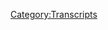 {{DEFAULTSORT:
    #_TRANSCRIPT_0343:April 3-8, 2013
}}{{Transcript
    | title         = [[343: April 3-8, 2013]]
    | caption       = [https://knowledgefight.libsyn.com/knowledge-fight-april-3-8-2013 Listen to this episode on Libsyn]
    | episodeNumber = [[343: April 3-8, 2013|343]]
    | length        = 02:45:23
}}

{{MessageBox
    | header     = Warning: Bot Generated Content
    | text       = This transcript was automatically generated by transcription software and likely contains many mistakes and misattributions. Please check the audio for definitive quotes, attribution, and context.
    | image      = N3yvass4myg91.webp
    | imagewidth = 50px
    | id         = warning
}}

{{TranscriptBlock
    | name      = Unknown Speaker
    | timestamp = 00:00:00.000
    | text      = I'm sick of them posing as if they're the good guys, saying, we are the bad guys, knowledge
}}

{{TranscriptBlock
    | name      = Unknown Speaker
    | timestamp = 00:00:23.960
    | text      = fight. I'm sick of them posing as if they're the good guys, saying, we are the bad guys,
}}

{{TranscriptBlock
    | name      = Unknown Speaker
    | timestamp = 00:00:30.960
    | text      = knowledge fight. Dan and Jordan, knowledge fight. Need, need money. Andy and Kansas,
}}

{{TranscriptBlock
    | name      = Unknown Speaker
    | timestamp = 00:00:40.960
    | text      = Andy and Kansas. Stop it. Andy and Kansas, Andy and Kansas. It's time to pray. Andy and
}}

{{TranscriptBlock
    | name      = Unknown Speaker
    | timestamp = 00:00:47.960
    | text      = Kansas, you're on the air, thanks for holding us. Hello Alex, I'm a good friend of color,
}}

{{TranscriptBlock
    | name      = Unknown Speaker
    | timestamp = 00:00:51.960
    | text      = I love your word. Knowledge Fight. Knowledge Fight dot com. I love you. Hey everybody,
}}

{{TranscriptBlock
    | name      = Unknown Speaker
    | timestamp = 00:00:59.960
    | text      = welcome back to Knowledge Fight. I'm Dan. I'm Jordan. We're a couple dudes, like to
}}

{{TranscriptBlock
    | name      = Unknown Speaker
    | timestamp = 00:01:02.960
    | text      = sit around, drink novelty beverages and talk a little bit about Alex Jones. Indeed we are
}}

{{TranscriptBlock
    | name      = Unknown Speaker
    | timestamp = 00:01:06.959
    | text      = Dan. Jordan. Dan. Jordan. Obviously we didn't talk about it last weekend. Okay. Because
}}

{{TranscriptBlock
    | name      = Unknown Speaker
    | timestamp = 00:01:12.959
    | text      = of course. What happened last weekend? It was Friday the 13th. Oh yeah it was. I didn't
}}

{{TranscriptBlock
    | name      = Unknown Speaker
    | timestamp = 00:01:17.959
    | text      = know that, I completely forgot about it. Completely forgot too. I woke up on the day and people
}}

{{TranscriptBlock
    | name      = Unknown Speaker
    | timestamp = 00:01:21.959
    | text      = were like, oh it's Friday the 13th and I was like, oh that's a real thing that can happen.
}}

{{TranscriptBlock
    | name      = Unknown Speaker
    | timestamp = 00:01:25.959
    | text      = I'll be damned. Yeah, well look at all of you. So in honor of that. Oh, my favorite
}}

{{TranscriptBlock
    | name      = Unknown Speaker
    | timestamp = 00:01:32.959
    | text      = horror movie. Is there, is there, no I don't, actually I was more like, is there, was there
}}

{{TranscriptBlock
    | name      = Unknown Speaker
    | timestamp = 00:01:36.959
    | text      = a situation in real life where you were actually like, holy shit afraid. You know, like I thought
}}

{{TranscriptBlock
    | name      = Unknown Speaker
    | timestamp = 00:01:41.959
    | text      = I was going to die. Yeah, I mean I got robbed at gunpoint when I worked at a gas station.
}}

{{TranscriptBlock
    | name      = Unknown Speaker
    | timestamp = 00:01:45.959
    | text      = Right, well that'll do it. Oh, there's that. Did you think you were going to die? No, I
}}

{{TranscriptBlock
    | name      = Unknown Speaker
    | timestamp = 00:01:48.959
    | text      = didn't. Yeah, right? I didn't think the guy was going to shoot me. I had, but I was scared
}}

{{TranscriptBlock
    | name      = Unknown Speaker
    | timestamp = 00:01:52.959
    | text      = as shit. Yeah, well of course. In the moment I didn't think that there was any reason that
}}

{{TranscriptBlock
    | name      = Unknown Speaker
    | timestamp = 00:01:56.959
    | text      = this would turn into a murder, but that didn't mean I didn't still go into shock. Right,
}}

{{TranscriptBlock
    | name      = Unknown Speaker
    | timestamp = 00:02:00.959
    | text      = right, right, right. There was that. There was the time my car skid off the road on some
}}

{{TranscriptBlock
    | name      = Unknown Speaker
    | timestamp = 00:02:03.959
    | text      = black ice. Those moments are terrifying. Yeah. I don't know. I've had other moments in the
}}

{{TranscriptBlock
    | name      = Unknown Speaker
    | timestamp = 00:02:09.960
    | text      = car driving for sure. I'm a really bad driver. You're a bad driver. Or I was. I haven't driven
}}

{{TranscriptBlock
    | name      = Unknown Speaker
    | timestamp = 00:02:13.960
    | text      = in like a decade. Yeah, I kind of suspected there's a reason that you and I have never
}}

{{TranscriptBlock
    | name      = Unknown Speaker
    | timestamp = 00:02:17.960
    | text      = been in a situation where you were driving. Well, I mean, I live in Chicago. I have very
}}

{{TranscriptBlock
    | name      = Unknown Speaker
    | timestamp = 00:02:20.960
    | text      = little need for a car. And then since I moved here, I haven't really, I kind of explored
}}

{{TranscriptBlock
    | name      = Unknown Speaker
    | timestamp = 00:02:26.960
    | text      = the possibility of getting my driver's license back. I'm just like, back when I used to drive,
}}

{{TranscriptBlock
    | name      = Unknown Speaker
    | timestamp = 00:02:31.960
    | text      = I'm kind of distractible. I'm not good at defensive driving. Right, right, right. Driving
}}

{{TranscriptBlock
    | name      = Unknown Speaker
    | timestamp = 00:02:37.960
    | text      = doesn't interest me much. It's not exciting. I don't know. So I, there are a number of
}}

{{TranscriptBlock
    | name      = Unknown Speaker
    | timestamp = 00:02:44.960
    | text      = instances where I had some kind of close calls. Like every time I had to merge onto the freeway,
}}

{{TranscriptBlock
    | name      = Unknown Speaker
    | timestamp = 00:02:49.960
    | text      = particularly back when I lived in Missouri. Yeah. Like if I'd be going to Jefferson City
}}

{{TranscriptBlock
    | name      = Unknown Speaker
    | timestamp = 00:02:52.960
    | text      = or some other small town in Missouri for fun or something. Yeah. That just terrified me.
}}

{{TranscriptBlock
    | name      = Unknown Speaker
    | timestamp = 00:02:59.960
    | text      = Merging onto incoming traffic. Merging really? On the highway. That's crazy. Every single
}}

{{TranscriptBlock
    | name      = Unknown Speaker
    | timestamp = 00:03:04.960
    | text      = time I was like, wow, this is where my car, like I'm dead. And of course it never did.
}}

{{TranscriptBlock
    | name      = Unknown Speaker
    | timestamp = 00:03:09.960
    | text      = But that would make, somehow that would make driving the most exciting experience though,
}}

{{TranscriptBlock
    | name      = Unknown Speaker
    | timestamp = 00:03:14.960
    | text      = right? How is it that you're simultaneously bored and the moment anything. Well, it's
}}

{{TranscriptBlock
    | name      = Unknown Speaker
    | timestamp = 00:03:18.960
    | text      = because I would avoid that. I would take like side streets if possible, like take access
}}

{{TranscriptBlock
    | name      = Unknown Speaker
    | timestamp = 00:03:24.960
    | text      = roads. Just to avoid merging onto. Absolutely. You would have been half an hour to the trip.
}}

{{TranscriptBlock
    | name      = Unknown Speaker
    | timestamp = 00:03:30.960
    | text      = I don't give a shit. That's amazing to me. I like that I've decided to expound more on
}}

{{TranscriptBlock
    | name      = Unknown Speaker
    | timestamp = 00:03:34.960
    | text      = this than getting robbed at gunpoint. Well yeah, but we've talked about getting robbed
}}

{{TranscriptBlock
    | name      = Unknown Speaker
    | timestamp = 00:03:38.960
    | text      = at gunpoint. Maybe we have, maybe we haven't. I'm not entirely sure. Yeah. I never, I'm
}}

{{TranscriptBlock
    | name      = Unknown Speaker
    | timestamp = 00:03:42.960
    | text      = beginning to forget what it is we've discussed on the show and in real life. Yeah. And the
}}

{{TranscriptBlock
    | name      = Unknown Speaker
    | timestamp = 00:03:46.960
    | text      = fact that we have so many episodes that we've done, I'm like, I don't want to repeat stories.
}}

{{TranscriptBlock
    | name      = Unknown Speaker
    | timestamp = 00:03:51.960
    | text      = I only have a few. Well, you were making fun of me for writing down questions. I was like,
}}

{{TranscriptBlock
    | name      = Unknown Speaker
    | timestamp = 00:03:58.960
    | text      = no, I don't want to repeat questions. Right? Not, I'm, I'm fucking struggling. Glad you
}}

{{TranscriptBlock
    | name      = Unknown Speaker
    | timestamp = 00:04:04.960
    | text      = didn't ask about scary movies because I hate them. Yeah, I know. Why would I give a shit
}}

{{TranscriptBlock
    | name      = Unknown Speaker
    | timestamp = 00:04:08.960
    | text      = about scary movies? Uh, so Jordan and this podcast where I know plenty about mortal fear,
}}

{{TranscriptBlock
    | name      = Unknown Speaker
    | timestamp = 00:04:13.960
    | text      = um, and also Alex Jones. And I know a little bit about one and none about the other. Right.
}}

{{TranscriptBlock
    | name      = Unknown Speaker
    | timestamp = 00:04:20.959
    | text      = So today, uh, Jordan, what we're going to be doing is, uh, I know on the last episode
}}

{{TranscriptBlock
    | name      = Unknown Speaker
    | timestamp = 00:04:23.959
    | text      = I said that I was going to stick around in the present and find out what's going on with
}}

{{TranscriptBlock
    | name      = Unknown Speaker
    | timestamp = 00:04:27.959
    | text      = Alex and watch him as whatever his story is, goes the direction it's going. Right. And
}}

{{TranscriptBlock
    | name      = Unknown Speaker
    | timestamp = 00:04:32.959
    | text      = it didn't go anywhere. It's so boring. He just, I mean, he's just continuing this crusade
}}

{{TranscriptBlock
    | name      = Unknown Speaker
    | timestamp = 00:04:37.959
    | text      = against abortion, which I mean, we've already seen how extreme he's getting. Why listen
}}

{{TranscriptBlock
    | name      = Unknown Speaker
    | timestamp = 00:04:42.959
    | text      = to it again? It's just continuing. What's the point of that? Uh, for our show at least.
}}

{{TranscriptBlock
    | name      = Unknown Speaker
    | timestamp = 00:04:47.959
    | text      = What's the point of that? Um, and then he did his debate night coverage, uh, the democratic
}}

{{TranscriptBlock
    | name      = Unknown Speaker
    | timestamp = 00:04:52.959
    | text      = debates and it's just stupid. It's fucking dumb as shit. Robert Barnes is on. I think
}}

{{TranscriptBlock
    | name      = Unknown Speaker
    | timestamp = 00:04:57.959
    | text      = he's, I don't know. I think he's hashtag yang gang though. I think he's into Andrew Yang,
}}

{{TranscriptBlock
    | name      = Unknown Speaker
    | timestamp = 00:05:04.959
    | text      = which doesn't surprise me for various reasons. I'm still sticking with Avatar Aang. That's
}}

{{TranscriptBlock
    | name      = Unknown Speaker
    | timestamp = 00:05:10.959
    | text      = my gang. The only thing that I thought was really interesting at all is that Barnes is
}}

{{TranscriptBlock
    | name      = Unknown Speaker
    | timestamp = 00:05:14.959
    | text      = being brought on and it's really discussed quite a bit how he's a political gambler and
}}

{{TranscriptBlock
    | name      = Unknown Speaker
    | timestamp = 00:05:20.959
    | text      = it really seems like he's trying to handicap the field so the audience can bet on the election,
}}

{{TranscriptBlock
    | name      = Unknown Speaker
    | timestamp = 00:05:25.959
    | text      = which is very weird. That's actually kind of very interesting. It's a strange twist
}}

{{TranscriptBlock
    | name      = Unknown Speaker
    | timestamp = 00:05:31.959
    | text      = for Infowars to do to their audience. Like not only are you getting the best political
}}

{{TranscriptBlock
    | name      = Unknown Speaker
    | timestamp = 00:05:37.959
    | text      = analysis ever, you got gambling bets from Robert Barnes, constitutional lawyer. See
}}

{{TranscriptBlock
    | name      = Unknown Speaker
    | timestamp = 00:05:42.959
    | text      = now that I actually really like that. Not in like real life. I think that's hilarious.
}}

{{TranscriptBlock
    | name      = Unknown Speaker
    | timestamp = 00:05:47.959
    | text      = As an idea, it's very funny. Alex is Sandy Hook lawyer is coming on the show as an expert
}}

{{TranscriptBlock
    | name      = Unknown Speaker
    | timestamp = 00:05:53.959
    | text      = in political gambling to tell you which democratic primary candidate to bet on. Listen to that
}}

{{TranscriptBlock
    | name      = Unknown Speaker
    | timestamp = 00:05:58.959
    | text      = sentence. That's hilarious. Which you can only do in any meaningful way outside of the
}}

{{TranscriptBlock
    | name      = Unknown Speaker
    | timestamp = 00:06:02.959
    | text      = United States. There are places you could bet like pennies on, but it has to be as like
}}

{{TranscriptBlock
    | name      = Unknown Speaker
    | timestamp = 00:06:09.959
    | text      = it's not gambling, it's predictive. There's a weird technicality, but it's only for basically
}}

{{TranscriptBlock
    | name      = Unknown Speaker
    | timestamp = 00:06:15.959
    | text      = like you could win 50 cents betting on a candidate. But if you go overseas where it's legal,
}}

{{TranscriptBlock
    | name      = Unknown Speaker
    | timestamp = 00:06:21.959
    | text      = it's very weird. But I was like that doesn't make a show. That's not an episode. So I
}}

{{TranscriptBlock
    | name      = Unknown Speaker
    | timestamp = 00:06:27.959
    | text      = decided I had to go back to the past. And so today we're going to be going over April
}}

{{TranscriptBlock
    | name      = Unknown Speaker
    | timestamp = 00:06:32.959
    | text      = 3rd through April 8th, 2013. And man, I'm reaching a point where it's becoming harder
}}

{{TranscriptBlock
    | name      = Unknown Speaker
    | timestamp = 00:06:39.959
    | text      = and harder for me to deny certain things about Alex Jones. And one of them is I think we
}}

{{TranscriptBlock
    | name      = Unknown Speaker
    | timestamp = 00:06:45.959
    | text      = were dumb to ever consider him being stupid. That stupid evil continuum thing. I think
}}

{{TranscriptBlock
    | name      = Unknown Speaker
    | timestamp = 00:06:52.959
    | text      = that we were foolish that we ever thought that stupid was a possibility. Oh shit. So
}}

{{TranscriptBlock
    | name      = Unknown Speaker
    | timestamp = 00:06:58.959
    | text      = we're I'm beginning to consider the possibility that the appearance of stupidity is cover
}}

{{TranscriptBlock
    | name      = Unknown Speaker
    | timestamp = 00:07:03.959
    | text      = for the evil. Okay. I'm not saying this is the case because this would be a crazy thing
}}

{{TranscriptBlock
    | name      = Unknown Speaker
    | timestamp = 00:07:07.959
    | text      = to just say with no real definitive evidence. But I wouldn't be totally surprised if Alex's
}}

{{TranscriptBlock
    | name      = Unknown Speaker
    | timestamp = 00:07:14.959
    | text      = whole like being dumb is an act at this point. I see trends that are happening here that
}}

{{TranscriptBlock
    | name      = Unknown Speaker
    | timestamp = 00:07:22.959
    | text      = are like this wouldn't happen by accident. Anyway, it'll all make sense as we get through
}}

{{TranscriptBlock
    | name      = Unknown Speaker
    | timestamp = 00:07:28.959
    | text      = it I hope. Or otherwise I'll just look weird. But before we get down to business on any
}}

{{TranscriptBlock
    | name      = Unknown Speaker
    | timestamp = 00:07:33.959
    | text      = of that, we've got to take a moment and say thank you to some people who have signed up
}}

{{TranscriptBlock
    | name      = Unknown Speaker
    | timestamp = 00:07:37.959
    | text      = and are supporting the show. So first of all, Brad, thank you so much. You are now a policy
}}

{{TranscriptBlock
    | name      = Unknown Speaker
    | timestamp = 00:07:41.959
    | text      = wonk. I'm a policy wonk. Thank you, Brad. I like to believe that that's Brad from the
}}

{{TranscriptBlock
    | name      = Unknown Speaker
    | timestamp = 00:07:45.959
    | text      = Real World Road Rules Challenge. It could be Brad. I hope so. He lives in the Chicagoland
}}

{{TranscriptBlock
    | name      = Unknown Speaker
    | timestamp = 00:07:49.959
    | text      = area. Does he, Brad? Hit us up. Probably not him. Nope. Next, Nick. Thank you so much.
}}

{{TranscriptBlock
    | name      = Unknown Speaker
    | timestamp = 00:07:53.959
    | text      = You're now a policy wonk. I'm a policy wonk. Thank you, Nick. Next, Pally. Thank you so
}}

{{TranscriptBlock
    | name      = Unknown Speaker
    | timestamp = 00:07:58.959
    | text      = much. You are now a policy wonk. I'm a policy wonk. Thanks, Pally. Next, Clayton. Thank
}}

{{TranscriptBlock
    | name      = Unknown Speaker
    | timestamp = 00:08:03.959
    | text      = you so much. You are now a policy wonk. I'm a policy wonk. Thanks, Clayton. I like to
}}

{{TranscriptBlock
    | name      = Unknown Speaker
    | timestamp = 00:08:08.959
    | text      = believe that's David Clayton Thomas, lead singer of Blood, Sweat, and Tears. Oh yeah?
}}

{{TranscriptBlock
    | name      = Unknown Speaker
    | timestamp = 00:08:11.959
    | text      = I like to think that's Michael Clayton, fictional character. Neither of those are people named
}}

{{TranscriptBlock
    | name      = Unknown Speaker
    | timestamp = 00:08:16.959
    | text      = Clayton. But thank you so much. Next, Spencer. Thank you so much. You are now a policy wonk.
}}

{{TranscriptBlock
    | name      = Unknown Speaker
    | timestamp = 00:08:20.959
    | text      = I'm a policy wonk. Thanks, Spencer. Next, Zilude. Thank you so much. You are now a policy
}}

{{TranscriptBlock
    | name      = Unknown Speaker
    | timestamp = 00:08:26.959
    | text      = wonk. I'm a policy wonk. Thank you, Zilude. And finally, this is a person who I got a
}}

{{TranscriptBlock
    | name      = Unknown Speaker
    | timestamp = 00:08:32.960
    | text      = message from with a special name, and I feel like I have to let them jump the line because
}}

{{TranscriptBlock
    | name      = Unknown Speaker
    | timestamp = 00:08:36.960
    | text      = of this special name. By the time we'd get to their shout-out, this might be a completely
}}

{{TranscriptBlock
    | name      = Unknown Speaker
    | timestamp = 00:08:42.960
    | text      = anachronistic name. Okay. So I feel like- What, Khaleesi? In a strange way, I gotta bump
}}

{{TranscriptBlock
    | name      = Unknown Speaker
    | timestamp = 00:08:49.960
    | text      = the line a little bit. This person donated on an elevated level. We appreciate it very
}}

{{TranscriptBlock
    | name      = Unknown Speaker
    | timestamp = 00:08:52.960
    | text      = much. So Boris is just as bad as Donald. Why the fuck is the UK being affected by memes?
}}

{{TranscriptBlock
    | name      = Unknown Speaker
    | timestamp = 00:08:58.960
    | text      = Thank you so much. You are now a technocrat. I'm a policy wonk. Crikey, mate. That's fantastic.
}}

{{TranscriptBlock
    | name      = Unknown Speaker
    | timestamp = 00:09:03.960
    | text      = Have yourself a brew. How's your 401k doing, bro? We gotta go full tilt boogie on this,
}}

{{TranscriptBlock
    | name      = Unknown Speaker
    | timestamp = 00:09:08.960
    | text      = Watson, all right? Let's just get down to business. We ain't making that money off that
}}

{{TranscriptBlock
    | name      = Unknown Speaker
    | timestamp = 00:09:11.960
    | text      = heroin. Why you pimps so good? My neck is freakishly large. I declare info war on you.
}}

{{TranscriptBlock
    | name      = Unknown Speaker
    | timestamp = 00:09:18.960
    | text      = Thank you so much. Boris is just as bad as Donald. Why the fuck is the UK being affected
}}

{{TranscriptBlock
    | name      = Unknown Speaker
    | timestamp = 00:09:22.960
    | text      = by memes? Yes, thank you very much. He may not be long for office. You never know. We
}}

{{TranscriptBlock
    | name      = Unknown Speaker
    | timestamp = 00:09:29.960
    | text      = don't know what's going to happen by the time the time comes. Unfortunately, I've just revealed
}}

{{TranscriptBlock
    | name      = Unknown Speaker
    | timestamp = 00:09:34.960
    | text      = to the audience possibly that the way you skip the line is a time-sensitive joke name
}}

{{TranscriptBlock
    | name      = Unknown Speaker
    | timestamp = 00:09:40.960
    | text      = for yourself. No, we can't be doing this. We can't be doing this. I may have said a terrible
}}

{{TranscriptBlock
    | name      = Unknown Speaker
    | timestamp = 00:09:43.960
    | text      = precedent, but thank you very much. If you're out there listening and you like what we do,
}}

{{TranscriptBlock
    | name      = Unknown Speaker
    | timestamp = 00:09:48.960
    | text      = you like the show, you can support our work and the continued existence isn't fair. This
}}

{{TranscriptBlock
    | name      = Unknown Speaker
    | timestamp = 00:09:55.960
    | text      = show will exist in the form that it exists, but you can support the show by going to our
}}

{{TranscriptBlock
    | name      = Unknown Speaker
    | timestamp = 00:10:01.960
    | text      = website, knowledgefight.com, clicking the button that says support the show. We would
}}

{{TranscriptBlock
    | name      = Unknown Speaker
    | timestamp = 00:10:04.960
    | text      = appreciate it. Yeah, that is timely in that either he won't be president for that much
}}

{{TranscriptBlock
    | name      = Unknown Speaker
    | timestamp = 00:10:09.960
    | text      = longer or the UK won't be a thing for that much longer. Or everybody will. We will all
}}

{{TranscriptBlock
    | name      = Unknown Speaker
    | timestamp = 00:10:14.960
    | text      = be meme. Forget that Borg nonsense. We will all become incorporated into meme. It's never
}}

{{TranscriptBlock
    | name      = Unknown Speaker
    | timestamp = 00:10:22.960
    | text      = going to happen. Before we get to April 3rd through 8th, I just want to play one. I didn't
}}

{{TranscriptBlock
    | name      = Unknown Speaker
    | timestamp = 00:10:27.960
    | text      = have an out of context drop from this time, so I figured why not. I did listen to the
}}

{{TranscriptBlock
    | name      = Unknown Speaker
    | timestamp = 00:10:32.960
    | text      = present day episodes in September. Here's an out of context drop from one of the present
}}

{{TranscriptBlock
    | name      = Unknown Speaker
    | timestamp = 00:10:37.960
    | text      = day. So, Pootiepie just cocked the ADL. Great. Alex is celebrating Pootiepie taking back
}}

{{TranscriptBlock
    | name      = Unknown Speaker
    | timestamp = 00:10:52.960
    | text      = his $50,000 donation to the Anti-Defamation League. You know, I just, you don't have to
}}

{{TranscriptBlock
    | name      = Unknown Speaker
    | timestamp = 00:11:01.960
    | text      = go that far back before people are in like full on, you're fucking crazy. Like seriously,
}}

{{TranscriptBlock
    | name      = Unknown Speaker
    | timestamp = 00:11:06.960
    | text      = go back 20 years and tell somebody that someday a sentence like that will exist and they will
}}

{{TranscriptBlock
    | name      = Unknown Speaker
    | timestamp = 00:11:11.960
    | text      = punch you in the face. A guy who makes billions of dollars. Fucking video games. And doing
}}

{{TranscriptBlock
    | name      = Unknown Speaker
    | timestamp = 00:11:20.960
    | text      = racist pranks maybe. So Alex's telling of the story is that the ADL, right, so Pootiepie
}}

{{TranscriptBlock
    | name      = Unknown Speaker
    | timestamp = 00:11:29.960
    | text      = made this offer of this donation. And then the ADL didn't thank him properly. So Pootiepie
}}

{{TranscriptBlock
    | name      = Unknown Speaker
    | timestamp = 00:11:35.960
    | text      = was that it? Because I've heard the, I've heard the narrative being said that a lot
}}

{{TranscriptBlock
    | name      = Unknown Speaker
    | timestamp = 00:11:40.960
    | text      = of people were mad at him for caving to Jewish interests when I didn't realize that it was
}}

{{TranscriptBlock
    | name      = Unknown Speaker
    | timestamp = 00:11:47.960
    | text      = in fact, the Jews just weren't being nice enough. That's why he had to take their money
}}

{{TranscriptBlock
    | name      = Unknown Speaker
    | timestamp = 00:11:51.960
    | text      = away. That's Alex's spin on it. Although I think in reality it's closer to, you got a
}}

{{TranscriptBlock
    | name      = Unknown Speaker
    | timestamp = 00:11:56.960
    | text      = lot of bad tweets from racists and anti-Semites. So cool. Good spin. Good spin. So we jump
}}

{{TranscriptBlock
    | name      = Unknown Speaker
    | timestamp = 00:12:02.960
    | text      = in here on April 3rd and it's like, there are these times when I'm listening to Alex's
}}

{{TranscriptBlock
    | name      = Unknown Speaker
    | timestamp = 00:12:07.960
    | text      = show and like it sucks and there's a lot of stuff that sucks throughout a lot of this.
}}

{{TranscriptBlock
    | name      = Unknown Speaker
    | timestamp = 00:12:12.960
    | text      = But then there's other times when I'm like, oh boy, here we go. I'm interested. I like
}}

{{TranscriptBlock
    | name      = Unknown Speaker
    | timestamp = 00:12:17.960
    | text      = this beginning. It doesn't last long, but I really like this. And then I've got something
}}

{{TranscriptBlock
    | name      = Unknown Speaker
    | timestamp = 00:12:24.960
    | text      = that's a little bit fun, but it's also painful and I don't normally cover goofy things unless
}}

{{TranscriptBlock
    | name      = Unknown Speaker
    | timestamp = 00:12:29.960
    | text      = it educates people. And I heard last week, hey Alex, cover the reptoid secret service
}}

{{TranscriptBlock
    | name      = Unknown Speaker
    | timestamp = 00:12:36.960
    | text      = agent. Oh. And I didn't even go look it up. I'm like, no, I have serious things to do.
}}

{{TranscriptBlock
    | name      = Unknown Speaker
    | timestamp = 00:12:42.960
    | text      = Eyebrow raise. I was just talking to a senior secret service person the other day. It was
}}

{{TranscriptBlock
    | name      = Unknown Speaker
    | timestamp = 00:12:48.960
    | text      = amazing. Anyway, side issue. And so people kept sending me the video, so I happened to
}}

{{TranscriptBlock
    | name      = Unknown Speaker
    | timestamp = 00:12:57.960
    | text      = watch it yesterday afternoon. We're going to be playing it coming up. And I went, I've
}}

{{TranscriptBlock
    | name      = Unknown Speaker
    | timestamp = 00:13:05.960
    | text      = seen that guy before. The one they're saying is a reptoid. She has extremely male features
}}

{{TranscriptBlock
    | name      = Unknown Speaker
    | timestamp = 00:13:11.960
    | text      = and I've seen that guy before. That's a secret service agents that's spoken out. And ladies
}}

{{TranscriptBlock
    | name      = Unknown Speaker
    | timestamp = 00:13:20.960
    | text      = and gentlemen, I snapped my fingers for about 20 minutes doing a search on YouTube. Why
}}

{{TranscriptBlock
    | name      = Unknown Speaker
    | timestamp = 00:13:25.960
    | text      = too long? What? And guess what, ladies and gentlemen, I found him and we've got his name
}}

{{TranscriptBlock
    | name      = Unknown Speaker
    | timestamp = 00:13:31.960
    | text      = and he is a guy that quit and spoke out for the second amendment and it's probably a psy
}}

{{TranscriptBlock
    | name      = Unknown Speaker
    | timestamp = 00:13:39.960
    | text      = op against him or something. The point is that is my favorite kind of thing. That is,
}}

{{TranscriptBlock
    | name      = Unknown Speaker
    | timestamp = 00:13:45.960
    | text      = that's where I want Alex to live right there. That is like, okay, so look, there's these
}}

{{TranscriptBlock
    | name      = Unknown Speaker
    | timestamp = 00:13:50.960
    | text      = people and they're putting out this video about how there's a reptilian working in the
}}

{{TranscriptBlock
    | name      = Unknown Speaker
    | timestamp = 00:13:54.960
    | text      = secret service, right? Right. So, okay, you guys know that, but the truth is that actually
}}

{{TranscriptBlock
    | name      = Unknown Speaker
    | timestamp = 00:13:59.960
    | text      = a secret service guy who spoke out in favor of the second amendment. So the globalists
}}

{{TranscriptBlock
    | name      = Unknown Speaker
    | timestamp = 00:14:03.960
    | text      = are telling you that he's a reptilian. Even your conspiracy theories are globalist run.
}}

{{TranscriptBlock
    | name      = Unknown Speaker
    | timestamp = 00:14:08.960
    | text      = Okay. I love it. That's, that's pretty good. That's pretty good. That's, I'm not gonna,
}}

{{TranscriptBlock
    | name      = Unknown Speaker
    | timestamp = 00:14:14.960
    | text      = I'm not going to take that away from him. And the way that he gets into it is such a
}}

{{TranscriptBlock
    | name      = Unknown Speaker
    | timestamp = 00:14:18.960
    | text      = fucking, I'm at, look, I don't have time to talk about your bullshit. Right. So when I
}}

{{TranscriptBlock
    | name      = Unknown Speaker
    | timestamp = 00:14:24.960
    | text      = looked at it and I was like, Hmm, I'm going to need to talk about their bullshit, but
}}

{{TranscriptBlock
    | name      = Unknown Speaker
    | timestamp = 00:14:31.960
    | text      = it's not your bullshit. It's my bullshit we're talking about. This is your bullshit. It's
}}

{{TranscriptBlock
    | name      = Unknown Speaker
    | timestamp = 00:14:35.960
    | text      = dumb. My bullshit is smart. This has become too big for me to ignore. There's too much
}}

{{TranscriptBlock
    | name      = Unknown Speaker
    | timestamp = 00:14:40.960
    | text      = attention on this and I feel like I could piggyback it a little bit. Oh, and also as
}}

{{TranscriptBlock
    | name      = Unknown Speaker
    | timestamp = 00:14:44.960
    | text      = we learned later, Glenn Beck talked about it, which kind of forces Alex's hand to take
}}

{{TranscriptBlock
    | name      = Unknown Speaker
    | timestamp = 00:14:49.960
    | text      = on it. Yeah. So Alex is also missing a crucial element of the story, uh, which is kind of
}}

{{TranscriptBlock
    | name      = Unknown Speaker
    | timestamp = 00:14:55.960
    | text      = one of the reasons it caught so much momentum in the conspiracy community. Sure. This was
}}

{{TranscriptBlock
    | name      = Unknown Speaker
    | timestamp = 00:14:59.960
    | text      = a video of a secret service agent who appeared to be a reptilian, but that wasn't the central
}}

{{TranscriptBlock
    | name      = Unknown Speaker
    | timestamp = 00:15:03.960
    | text      = focus of a lot of the framing. When the videos were posted on YouTube, here's a description
}}

{{TranscriptBlock
    | name      = Unknown Speaker
    | timestamp = 00:15:08.960
    | text      = that went along with the video quote, a shape shifter, alien humanoid working for the powers
}}

{{TranscriptBlock
    | name      = Unknown Speaker
    | timestamp = 00:15:13.960
    | text      = that be caught in high definition video during an event of the Zionist cabal. Yeah. Oh boy.
}}

{{TranscriptBlock
    | name      = Unknown Speaker
    | timestamp = 00:15:20.960
    | text      = You see the guy who was protecting president Obama during a speech he gave to APAC or the
}}

{{TranscriptBlock
    | name      = Unknown Speaker
    | timestamp = 00:15:25.960
    | text      = American Israeli public affairs committee. And this was a massive part of the conspiracy.
}}

{{TranscriptBlock
    | name      = Unknown Speaker
    | timestamp = 00:15:30.960
    | text      = It was that the reptilian shape shifter was there because the meeting was a highly important
}}

{{TranscriptBlock
    | name      = Unknown Speaker
    | timestamp = 00:15:34.960
    | text      = Zog affair. Gotcha. Zionist occupied government. Okay. So what you're saying is the reptoids
}}

{{TranscriptBlock
    | name      = Unknown Speaker
    | timestamp = 00:15:41.960
    | text      = knocked the, uh, ADL is what I guess. Yeah. So it's, uh, Alex is kind of not engaging
}}

{{TranscriptBlock
    | name      = Unknown Speaker
    | timestamp = 00:15:48.960
    | text      = with that part of it is why a lot of these internet dub dubs were interested in the first
}}

{{TranscriptBlock
    | name      = Unknown Speaker
    | timestamp = 00:15:54.960
    | text      = place. It was proof that the, the APAC is so important that there's even interstellar
}}

{{TranscriptBlock
    | name      = Unknown Speaker
    | timestamp = 00:15:59.960
    | text      = involvement. Oh boy. Yeah. Okay. So like I said, one of the reasons that Alex is, uh,
}}

{{TranscriptBlock
    | name      = Unknown Speaker
    | timestamp = 00:16:06.960
    | text      = like forced his hand on this thing is that because Glenn Beck has talked about it and
}}

{{TranscriptBlock
    | name      = Unknown Speaker
    | timestamp = 00:16:10.960
    | text      = that offends Alex. So he uses it as an opportunity to do a lot of fucking time yelling about
}}

{{TranscriptBlock
    | name      = Unknown Speaker
    | timestamp = 00:16:16.960
    | text      = Glenn Beck on this episode. And some of his complaints are kind of funny. I have a clip
}}

{{TranscriptBlock
    | name      = Unknown Speaker
    | timestamp = 00:16:20.960
    | text      = of Glenn Beck covering this, laughing at people that believe in the Bilderberg group and Illuminati,
}}

{{TranscriptBlock
    | name      = Unknown Speaker
    | timestamp = 00:16:25.960
    | text      = and he laughs and says it doesn't exist. To be clear, that's not about the aliens. That's
}}

{{TranscriptBlock
    | name      = Unknown Speaker
    | timestamp = 00:16:30.960
    | text      = about the, uh, Alex's narratives about the billions of bullets. So just be, I don't want
}}

{{TranscriptBlock
    | name      = Unknown Speaker
    | timestamp = 00:16:36.960
    | text      = it to, I don't want it to appear that because we were just talking about the aliens, that
}}

{{TranscriptBlock
    | name      = Unknown Speaker
    | timestamp = 00:16:40.960
    | text      = that's what the pronoun reference was. This is days ago, last week, and I'm not here to
}}

{{TranscriptBlock
    | name      = Unknown Speaker
    | timestamp = 00:16:48.960
    | text      = bash Glenn Beck, but I mean, that's pure gatekeeping bull. Glenn Beck wants you to believe the
}}

{{TranscriptBlock
    | name      = Unknown Speaker
    | timestamp = 00:16:54.960
    | text      = world government is only George Soros when it's Bill Gates. It's all of them. Okay. So
}}

{{TranscriptBlock
    | name      = Unknown Speaker
    | timestamp = 00:17:02.960
    | text      = he takes issue with putting such a sharp focus on George Soros. You just can't take an entire
}}

{{TranscriptBlock
    | name      = Unknown Speaker
    | timestamp = 00:17:08.960
    | text      = body of work at once, can you? Alex even kind of scoffs at Glenn Beck calling Soros a Nazi
}}

{{TranscriptBlock
    | name      = Unknown Speaker
    | timestamp = 00:17:14.960
    | text      = collaborator. Yeah, yeah. You just can't take a totality of work. You got to look at a small
}}

{{TranscriptBlock
    | name      = Unknown Speaker
    | timestamp = 00:17:21.960
    | text      = part of it because once you start looking at all directions, you find out this guy doesn't
}}

{{TranscriptBlock
    | name      = Unknown Speaker
    | timestamp = 00:17:25.960
    | text      = believe a goddamn word of anything. Well, he believes some things, I think. And that's
}}

{{TranscriptBlock
    | name      = Unknown Speaker
    | timestamp = 00:17:29.960
    | text      = why, that's one of the things that I think is the most important of doing this show is
}}

{{TranscriptBlock
    | name      = Unknown Speaker
    | timestamp = 00:17:35.960
    | text      = separating the real from the facade. And the things that don't go away, the things that
}}

{{TranscriptBlock
    | name      = Unknown Speaker
    | timestamp = 00:17:40.960
    | text      = are consistent are the things that are intrinsic to him. And there are very few things, and
}}

{{TranscriptBlock
    | name      = Unknown Speaker
    | timestamp = 00:17:45.960
    | text      = it seems to be whiteness and guns. Whiteness and guns. Those seem to be just about the
}}

{{TranscriptBlock
    | name      = Unknown Speaker
    | timestamp = 00:17:50.960
    | text      = only things, yeah. So I think that speaks volumes. So he has some more complaints about
}}

{{TranscriptBlock
    | name      = Unknown Speaker
    | timestamp = 00:17:57.960
    | text      = Glenn Beck. Actually, this is kind of a good way for me to say that that sentence I just
}}

{{TranscriptBlock
    | name      = Unknown Speaker
    | timestamp = 00:18:02.960
    | text      = said was kind of inaccurate. Masculinity is also... His version of masculinity is also
}}

{{TranscriptBlock
    | name      = Unknown Speaker
    | timestamp = 00:18:08.960
    | text      = very important. He doesn't think Glenn Beck is manly enough. And I'm not here to attack
}}

{{TranscriptBlock
    | name      = Unknown Speaker
    | timestamp = 00:18:13.960
    | text      = Glenn Beck except he is attacking me, I've learned now, every week telling his listeners
}}

{{TranscriptBlock
    | name      = Unknown Speaker
    | timestamp = 00:18:18.960
    | text      = you can't trust Alex Jones. No, you can't trust Glenn Beck. And I'm on a lot of the
}}

{{TranscriptBlock
    | name      = Unknown Speaker
    | timestamp = 00:18:27.960
    | text      = same stations with him. For program directors, you know it, you hear it. I didn't start this.
}}

{{TranscriptBlock
    | name      = Unknown Speaker
    | timestamp = 00:18:32.960
    | text      = Says the guy who started it. Okay, the bullets are real. The FEMA camps are real. Fukushima's
}}

{{TranscriptBlock
    | name      = Unknown Speaker
    | timestamp = 00:18:38.960
    | text      = real. I'm real, buddy. And I know effeminate men don't like real men. I get it. You trawler?
}}

{{TranscriptBlock
    | name      = Unknown Speaker
    | timestamp = 00:18:47.960
    | text      = Get out of my way. I'm trying to save this republic. All right? All right. I think there's
}}

{{TranscriptBlock
    | name      = Unknown Speaker
    | timestamp = 00:18:54.960
    | text      = plenty of effeminate men who like real men. But leaving that aside, this is so ridiculous.
}}

{{TranscriptBlock
    | name      = Unknown Speaker
    | timestamp = 00:19:00.960
    | text      = I want a laundry list of right wing figures to call each other trollops. You trollop. You
}}

{{TranscriptBlock
    | name      = Unknown Speaker
    | timestamp = 00:19:06.960
    | text      = trollop, sir. You trollop. I challenge you to a duel. Dancing amidst my friends and I
}}

{{TranscriptBlock
    | name      = Unknown Speaker
    | timestamp = 00:19:13.960
    | text      = this way. I mean, there is a lot of this, too. This is not the only instance of him
}}

{{TranscriptBlock
    | name      = Unknown Speaker
    | timestamp = 00:19:21.960
    | text      = calling Glenn Beck lighten the loafers and these sorts of homophobic coded insults throughout
}}

{{TranscriptBlock
    | name      = Unknown Speaker
    | timestamp = 00:19:28.960
    | text      = this episode. But I think that's a pretty good example of it. So he also is convinced
}}

{{TranscriptBlock
    | name      = Unknown Speaker
    | timestamp = 00:19:35.960
    | text      = that Glenn Beck is just afraid because Alex Jones is getting big. He's getting popular.
}}

{{TranscriptBlock
    | name      = Unknown Speaker
    | timestamp = 00:19:40.960
    | text      = He just went on Piers Morgan and yelled at. Yeah, like everybody loves Alex now. And Glenn
}}

{{TranscriptBlock
    | name      = Unknown Speaker
    | timestamp = 00:19:45.960
    | text      = Beck is fucking jealous. And then he makes another claim here in this clip that is also
}}

{{TranscriptBlock
    | name      = Unknown Speaker
    | timestamp = 00:19:51.960
    | text      = incongruous with his Alex's presentation. Glenn Beck is freaked out because, you know,
}}

{{TranscriptBlock
    | name      = Unknown Speaker
    | timestamp = 00:19:56.960
    | text      = just on Justin TV, we'll get three and a half million viewers. I mean, just in a day or
}}

{{TranscriptBlock
    | name      = Unknown Speaker
    | timestamp = 00:20:00.960
    | text      = two, just with a video stream. Glenn Beck goes on air and says it doesn't exist. Because
}}

{{TranscriptBlock
    | name      = Unknown Speaker
    | timestamp = 00:20:05.960
    | text      = I guess Peter Thiel, the big libertarian Bilderberg group member, has got his thumb all over the
}}

{{TranscriptBlock
    | name      = Unknown Speaker
    | timestamp = 00:20:11.960
    | text      = liberty movement. Oh, I mean, I just don't even know what to say anymore. OK. All right.
}}

{{TranscriptBlock
    | name      = Unknown Speaker
    | timestamp = 00:20:18.960
    | text      = There are no bullets. There's no Bilderberg group. And there's no global government either,
}}

{{TranscriptBlock
    | name      = Unknown Speaker
    | timestamp = 00:20:22.960
    | text      = Glenn. Oh, but you're not gatekeeping, Glenn. Sure. I'm the liar. Oh, by the way, he calls
}}

{{TranscriptBlock
    | name      = Unknown Speaker
    | timestamp = 00:20:28.960
    | text      = me a fascist and a piece of garbage. Yeah, because, folks, the globalists know I'm for
}}

{{TranscriptBlock
    | name      = Unknown Speaker
    | timestamp = 00:20:35.960
    | text      = real. Got to say, I like Alex's version of Glenn Beck in 2013. I'm not sure it's an accurate
}}

{{TranscriptBlock
    | name      = Unknown Speaker
    | timestamp = 00:20:44.960
    | text      = portrait of everything Glenn Beck's up to, but hey, he keeps calling me a fascist and
}}

{{TranscriptBlock
    | name      = Unknown Speaker
    | timestamp = 00:20:48.960
    | text      = a piece of shit and I'm a liar. Like, well, you know, you got to give it up to that Somali
}}

{{TranscriptBlock
    | name      = Unknown Speaker
    | timestamp = 00:20:53.960
    | text      = pirate. He's not wrong about any of that stuff. And he's correctly pointing out Peter Thiel
}}

{{TranscriptBlock
    | name      = Unknown Speaker
    | timestamp = 00:20:57.960
    | text      = running everything. Well, Alex is. Yeah, I know. But Alex is saying, oh, he's saying
}}

{{TranscriptBlock
    | name      = Unknown Speaker
    | timestamp = 00:21:01.960
    | text      = that Glenn Beck has been bought off by Peter Thiel. Oh, I thought it was the other way
}}

{{TranscriptBlock
    | name      = Unknown Speaker
    | timestamp = 00:21:05.960
    | text      = around. I thought Glenn Beck was saying that. That's the incongruous part with how involved
}}

{{TranscriptBlock
    | name      = Unknown Speaker
    | timestamp = 00:21:10.960
    | text      = in Trump's campaign and transition team, Peter Thiel was. In just a few years back, Alex
}}

{{TranscriptBlock
    | name      = Unknown Speaker
    | timestamp = 00:21:16.960
    | text      = is like, he's trying to co-opt the entire Patriot move. He should remember the things
}}

{{TranscriptBlock
    | name      = Unknown Speaker
    | timestamp = 00:21:20.960
    | text      = he thinks. When he's thinking about things and he doesn't have a monetary interest in
}}

{{TranscriptBlock
    | name      = Unknown Speaker
    | timestamp = 00:21:25.960
    | text      = in the opposite being true, he's pretty right on. Well, Trump is a fucking gangster who
}}

{{TranscriptBlock
    | name      = Unknown Speaker
    | timestamp = 00:21:32.960
    | text      = doesn't have anybody. Peter Thiel is trying to co-opt the liberty movement. The Koch brothers
}}

{{TranscriptBlock
    | name      = Unknown Speaker
    | timestamp = 00:21:37.960
    | text      = are fucking thieves. Who else? What else do we got? I think that was his conclusion. It
}}

{{TranscriptBlock
    | name      = Unknown Speaker
    | timestamp = 00:21:43.960
    | text      = was close enough to it. But yeah, it's weird. He's really, really mad at Glenn Beck. He
}}

{{TranscriptBlock
    | name      = Unknown Speaker
    | timestamp = 00:21:48.960
    | text      = spends an inordinate amount of time on this episode screaming about Glenn Beck, kind of
}}

{{TranscriptBlock
    | name      = Unknown Speaker
    | timestamp = 00:21:53.960
    | text      = threatening him to. Yeah. Glenn Beck, you do not want me to focus on you. So they go,
}}

{{TranscriptBlock
    | name      = Unknown Speaker
    | timestamp = 00:22:00.960
    | text      = I just want you to like me and we can move forward and both be patriots. Blah, blah,
}}

{{TranscriptBlock
    | name      = Unknown Speaker
    | timestamp = 00:22:04.960
    | text      = blah. It's all. Oh, boy. So we're starting up the the we're going to get into a little
}}

{{TranscriptBlock
    | name      = Unknown Speaker
    | timestamp = 00:22:09.960
    | text      = rat beef and then we're going to come together. I'm going to go on your show. I think there's
}}

{{TranscriptBlock
    | name      = Unknown Speaker
    | timestamp = 00:22:13.960
    | text      = probably I mean, it's it might be sort of the same thing that he tried to do or he succeeded
}}

{{TranscriptBlock
    | name      = Unknown Speaker
    | timestamp = 00:22:17.960
    | text      = in doing with Rogan. The sneaky snake gambit. Yeah, we will call it. Yeah, it does it does
}}

{{TranscriptBlock
    | name      = Unknown Speaker
    | timestamp = 00:22:23.960
    | text      = kind of feel like the possibility of a fight and then coming to detente. And it works for
}}

{{TranscriptBlock
    | name      = Unknown Speaker
    | timestamp = 00:22:29.960
    | text      = everybody. Works for both of us. We both get a lot of press out of this. We both get to
}}

{{TranscriptBlock
    | name      = Unknown Speaker
    | timestamp = 00:22:33.960
    | text      = say horrible things about each other. That are true. And then make peace in a big, I
}}

{{TranscriptBlock
    | name      = Unknown Speaker
    | timestamp = 00:22:39.960
    | text      = don't know, Camp David summit. Call Steve Pacanik. Yeah. Preside over. Get the Taliban
}}

{{TranscriptBlock
    | name      = Unknown Speaker
    | timestamp = 00:22:44.960
    | text      = in here, by the way. Big developments on Steve Pacanik coming up later in this episode. I
}}

{{TranscriptBlock
    | name      = Unknown Speaker
    | timestamp = 00:22:49.960
    | text      = believe it. He insinuates himself into the show in one of the most amazing ways I have
}}

{{TranscriptBlock
    | name      = Unknown Speaker
    | timestamp = 00:22:54.960
    | text      = ever heard. All right. I'm so excited to tell you all about it. But before we get to that,
}}

{{TranscriptBlock
    | name      = Unknown Speaker
    | timestamp = 00:22:59.960
    | text      = Alex has to make a really weird claim. He, you know, for years and years, one of his
}}

{{TranscriptBlock
    | name      = Unknown Speaker
    | timestamp = 00:23:06.960
    | text      = most consistent things is like being convinced and telling his audience that the globalists
}}

{{TranscriptBlock
    | name      = Unknown Speaker
    | timestamp = 00:23:13.960
    | text      = and the Homeland Security, all of them have decided that white people are terrorists.
}}

{{TranscriptBlock
    | name      = Unknown Speaker
    | timestamp = 00:23:18.960
    | text      = Yes. Right. And so he's so against that. He makes a stunning claim in this next clip.
}}

{{TranscriptBlock
    | name      = Unknown Speaker
    | timestamp = 00:23:24.960
    | text      = When you see terrorists, remove that and say, Patriot, good guy, real man, head screwed
}}

{{TranscriptBlock
    | name      = Unknown Speaker
    | timestamp = 00:23:30.960
    | text      = on straight, a threat to the foreign globalists that are taking us over. That is not good
}}

{{TranscriptBlock
    | name      = Unknown Speaker
    | timestamp = 00:23:35.960
    | text      = because sometimes they are terrorists. Yeah. Yeah. You know, it's either that or he's
}}

{{TranscriptBlock
    | name      = Unknown Speaker
    | timestamp = 00:23:42.960
    | text      = coming out as pro terrorist. Well, I think he is. I mean, I think he is pro a white terrorist.
}}

{{TranscriptBlock
    | name      = Unknown Speaker
    | timestamp = 00:23:47.960
    | text      = Right, right. But maybe he's just pro all terrorists. Did we consider that? I mean,
}}

{{TranscriptBlock
    | name      = Unknown Speaker
    | timestamp = 00:23:51.960
    | text      = like what else explains that you got to give it up to the Somali pirates? Maybe he just
}}

{{TranscriptBlock
    | name      = Unknown Speaker
    | timestamp = 00:23:55.960
    | text      = really actually loves terror. He's covering for the nine 11 saying that that was an inside
}}

{{TranscriptBlock
    | name      = Unknown Speaker
    | timestamp = 00:24:00.960
    | text      = job. He's actually disappointed cause they weren't real terrorists. They were fake terrorists.
}}

{{TranscriptBlock
    | name      = Unknown Speaker
    | timestamp = 00:24:04.960
    | text      = The only people who can be terrorists are real men, Patriots with pride in their country
}}

{{TranscriptBlock
    | name      = Unknown Speaker
    | timestamp = 00:24:10.960
    | text      = trying to take down the foreign globalists. I mean, he hates like revolutionaries in Central
}}

{{TranscriptBlock
    | name      = Unknown Speaker
    | timestamp = 00:24:16.960
    | text      = and South America though. Like he, any communist that would be labeled a terrorist, he's super
}}

{{TranscriptBlock
    | name      = Unknown Speaker
    | timestamp = 00:24:22.960
    | text      = against. That's cause they're not Patriots. Yeah. Okay. I guess he likes a certain type
}}

{{TranscriptBlock
    | name      = Unknown Speaker
    | timestamp = 00:24:26.960
    | text      = of terrorist. He likes a certain type of terrorist. Okay. I'll side with you on that. I'll give
}}

{{TranscriptBlock
    | name      = Unknown Speaker
    | timestamp = 00:24:30.960
    | text      = it to you there. So Alex has a weird sort of a couple of, couple of narratives based
}}

{{TranscriptBlock
    | name      = Unknown Speaker
    | timestamp = 00:24:37.960
    | text      = on news stories that he's throwing out on this episode that I think are such clear indications
}}

{{TranscriptBlock
    | name      = Unknown Speaker
    | timestamp = 00:24:44.960
    | text      = of how his brain works. Like I, I, I can't stress enough like how this is a fingerprint
}}

{{TranscriptBlock
    | name      = Unknown Speaker
    | timestamp = 00:24:50.960
    | text      = of just how his processes work. It's pretty impressive. I have an article here, Dallas
}}

{{TranscriptBlock
    | name      = Unknown Speaker
    | timestamp = 00:24:56.960
    | text      = adds security for County officials because they don't know who they're saying. White
}}

{{TranscriptBlock
    | name      = Unknown Speaker
    | timestamp = 00:25:00.960
    | text      = supremacist. And I know the M O white supremacist who have a history of shooting cops and, and,
}}

{{TranscriptBlock
    | name      = Unknown Speaker
    | timestamp = 00:25:04.960
    | text      = and prosecutors know nothing like the Mexican mafia's history. I'd say 70% chance. It's
}}

{{TranscriptBlock
    | name      = Unknown Speaker
    | timestamp = 00:25:09.960
    | text      = a Mexican gang, a real cartel, 20, 20 to 30% chance. It is something like a white supremacist
}}

{{TranscriptBlock
    | name      = Unknown Speaker
    | timestamp = 00:25:17.960
    | text      = group. So what's going on here? He doesn't explain this story at all. There were like
}}

{{TranscriptBlock
    | name      = Unknown Speaker
    | timestamp = 00:25:22.960
    | text      = some murders of district attorneys, officials in Texas. So he does, I guess maybe he covered
}}

{{TranscriptBlock
    | name      = Unknown Speaker
    | timestamp = 00:25:29.960
    | text      = this on like the nightly news or something like that. He hasn't brought it up on the
}}

{{TranscriptBlock
    | name      = Unknown Speaker
    | timestamp = 00:25:32.960
    | text      = actual show yet. So I, I guess he's relying on his audience to be aware of the story.
}}

{{TranscriptBlock
    | name      = Unknown Speaker
    | timestamp = 00:25:37.960
    | text      = It's very strange. But the story he's talking about, the actual news story about adding
}}

{{TranscriptBlock
    | name      = Unknown Speaker
    | timestamp = 00:25:42.960
    | text      = security is out of a local Dallas outlet discussing this idea of whether or not, cause there's
}}

{{TranscriptBlock
    | name      = Unknown Speaker
    | timestamp = 00:25:47.960
    | text      = like areas where they have to go from the building to parking and it's unprotected area.
}}

{{TranscriptBlock
    | name      = Unknown Speaker
    | timestamp = 00:25:52.960
    | text      = When there's been murders in the area of district attorney's officials, like it kind of makes
}}

{{TranscriptBlock
    | name      = Unknown Speaker
    | timestamp = 00:25:57.960
    | text      = sense if the person's still on the run, we should not, it could be dangerous to go to
}}

{{TranscriptBlock
    | name      = Unknown Speaker
    | timestamp = 00:26:02.960
    | text      = your car. It's clear you're a target. So the reason, like I said, it's being discussed
}}

{{TranscriptBlock
    | name      = Unknown Speaker
    | timestamp = 00:26:08.960
    | text      = is cause in early 2013 there were a string of murders in Kaufman County, Texas, and two
}}

{{TranscriptBlock
    | name      = Unknown Speaker
    | timestamp = 00:26:13.960
    | text      = of the victims were the chief assistant district attorney and the criminal district attorney
}}

{{TranscriptBlock
    | name      = Unknown Speaker
    | timestamp = 00:26:17.960
    | text      = in the county. And the third victim was the latter's wife. It's clear there was targeting.
}}

{{TranscriptBlock
    | name      = Unknown Speaker
    | timestamp = 00:26:22.960
    | text      = It's undeniable the pattern. There were some conversations in the media that the culprits
}}

{{TranscriptBlock
    | name      = Unknown Speaker
    | timestamp = 00:26:28.960
    | text      = were members of the Aryan brotherhood and there were some reasons to suspect that that
}}

{{TranscriptBlock
    | name      = Unknown Speaker
    | timestamp = 00:26:32.960
    | text      = was a possibility. For one, 34 members of the Aryan brotherhood had just been indicted.
}}

{{TranscriptBlock
    | name      = Unknown Speaker
    | timestamp = 00:26:37.960
    | text      = I believe it was in Houston right around the time. Secondly, the chapter in the area is
}}

{{TranscriptBlock
    | name      = Unknown Speaker
    | timestamp = 00:26:42.960
    | text      = described as quote, particularly violent by the SPLC. Third, possibly most importantly,
}}

{{TranscriptBlock
    | name      = Unknown Speaker
    | timestamp = 00:26:48.960
    | text      = prior to the beginning of the murder spree, the Texas Department of Public Safety released
}}

{{TranscriptBlock
    | name      = Unknown Speaker
    | timestamp = 00:26:53.960
    | text      = a warning that the Aryan brotherhood had made threats of retaliation that the department
}}

{{TranscriptBlock
    | name      = Unknown Speaker
    | timestamp = 00:26:57.960
    | text      = found credible. There was plenty of reason to think that these guys were definitely folks
}}

{{TranscriptBlock
    | name      = Unknown Speaker
    | timestamp = 00:27:02.960
    | text      = worth considering as possible suspects because the Kaufman County district attorney's office
}}

{{TranscriptBlock
    | name      = Unknown Speaker
    | timestamp = 00:27:07.960
    | text      = also was involved. Like there was a bunch of organizations that were involved in the
}}

{{TranscriptBlock
    | name      = Unknown Speaker
    | timestamp = 00:27:12.960
    | text      = case that ended up getting these 34 members indicted, but like they were one of them.
}}

{{TranscriptBlock
    | name      = Unknown Speaker
    | timestamp = 00:27:17.960
    | text      = So it makes sense if they're threatening retaliation, we are one of the groups that was involved
}}

{{TranscriptBlock
    | name      = Unknown Speaker
    | timestamp = 00:27:23.960
    | text      = in that. Now two people have been murdered and a third, the wife, you know, it's, it,
}}

{{TranscriptBlock
    | name      = Unknown Speaker
    | timestamp = 00:27:29.960
    | text      = there's suspicion. It makes sense.
}}

{{TranscriptBlock
    | name      = Unknown Speaker
    | timestamp = 00:27:31.960
    | text      = Yeah, yeah. Who murdered those guys? Was it those guys who explicitly said they wanted
}}

{{TranscriptBlock
    | name      = Unknown Speaker
    | timestamp = 00:27:36.960
    | text      = to murder guys like that? Could be those guys.
}}

{{TranscriptBlock
    | name      = Unknown Speaker
    | timestamp = 00:27:39.960
    | text      = It's worth considering.
}}

{{TranscriptBlock
    | name      = Unknown Speaker
    | timestamp = 00:27:40.960
    | text      = Yeah.
}}

{{TranscriptBlock
    | name      = Unknown Speaker
    | timestamp = 00:27:41.960
    | text      = So Alex hears that and his gut instinct based on zero information is to defend the white
}}

{{TranscriptBlock
    | name      = Unknown Speaker
    | timestamp = 00:27:46.960
    | text      = supremacist group and say it's more likely it was Mexican cartel gangs. He literally
}}

{{TranscriptBlock
    | name      = Unknown Speaker
    | timestamp = 00:27:51.960
    | text      = has no reason to say this. You have one violent white organization and one violent Mexican
}}

{{TranscriptBlock
    | name      = Unknown Speaker
    | timestamp = 00:27:56.960
    | text      = organization where the violent white one was just the subject of a high profile bust and
}}

{{TranscriptBlock
    | name      = Unknown Speaker
    | timestamp = 00:28:00.960
    | text      = had threatened to retaliate and you see what Alex's instincts lead him to do.
}}

{{TranscriptBlock
    | name      = Unknown Speaker
    | timestamp = 00:28:04.960
    | text      = I'm going to say it's Latinos.
}}

{{TranscriptBlock
    | name      = Unknown Speaker
    | timestamp = 00:28:06.960
    | text      = That's what he does.
}}

{{TranscriptBlock
    | name      = Unknown Speaker
    | timestamp = 00:28:07.960
    | text      = That's it.
}}

{{TranscriptBlock
    | name      = Unknown Speaker
    | timestamp = 00:28:08.960
    | text      = For no reason.
}}

{{TranscriptBlock
    | name      = Unknown Speaker
    | timestamp = 00:28:09.960
    | text      = That's it.
}}

{{TranscriptBlock
    | name      = Unknown Speaker
    | timestamp = 00:28:10.960
    | text      = That's it.
}}

{{TranscriptBlock
    | name      = Unknown Speaker
    | timestamp = 00:28:11.960
    | text      = Like if you were a media figure and you said, I think this is white supremacist gangs,
}}

{{TranscriptBlock
    | name      = Unknown Speaker
    | timestamp = 00:28:15.960
    | text      = you would have reason to say that based on the available information. Ultimately you'd
}}

{{TranscriptBlock
    | name      = Unknown Speaker
    | timestamp = 00:28:20.960
    | text      = be wrong.
}}

{{TranscriptBlock
    | name      = Unknown Speaker
    | timestamp = 00:28:21.960
    | text      = Right.
}}

{{TranscriptBlock
    | name      = Unknown Speaker
    | timestamp = 00:28:22.960
    | text      = But you would have a reason for that suspicion.
}}

{{TranscriptBlock
    | name      = Unknown Speaker
    | timestamp = 00:28:24.960
    | text      = It looks possible.
}}

{{TranscriptBlock
    | name      = Unknown Speaker
    | timestamp = 00:28:25.960
    | text      = Alex has no reason for that suspicion.
}}

{{TranscriptBlock
    | name      = Unknown Speaker
    | timestamp = 00:28:27.960
    | text      = Right.
}}

{{TranscriptBlock
    | name      = Unknown Speaker
    | timestamp = 00:28:28.960
    | text      = Just bigotry.
}}

{{TranscriptBlock
    | name      = Unknown Speaker
    | timestamp = 00:28:29.960
    | text      = All right. So we've got all this evidence going on. All of it's circumstantial. I can't
}}

{{TranscriptBlock
    | name      = Unknown Speaker
    | timestamp = 00:28:32.960
    | text      = prove anything yet, but it suggests that our main suspects are going to be these Aryan
}}

{{TranscriptBlock
    | name      = Unknown Speaker
    | timestamp = 00:28:37.960
    | text      = brotherhood guys. Oh, I got a counterpoint. What if it's the Yakuza?
}}

{{TranscriptBlock
    | name      = Unknown Speaker
    | timestamp = 00:28:42.960
    | text      = I think you might not be into Japanese people. I think that's what's going on here.
}}

{{TranscriptBlock
    | name      = Unknown Speaker
    | timestamp = 00:28:47.960
    | text      = You think that? You think that's on me?
}}

{{TranscriptBlock
    | name      = Unknown Speaker
    | timestamp = 00:28:49.960
    | text      = So ultimately it was neither the Aryans nor the cartel. The guilty party was a man named
}}

{{TranscriptBlock
    | name      = Unknown Speaker
    | timestamp = 00:28:53.960
    | text      = Eric Lyle Williams and his wife, Kim. Eric was a former attorney and justice of the peace
}}

{{TranscriptBlock
    | name      = Unknown Speaker
    | timestamp = 00:28:58.960
    | text      = in Kaufman County, but he'd been caught on camera stealing $600 worth of computers, which
}}

{{TranscriptBlock
    | name      = Unknown Speaker
    | timestamp = 00:29:03.960
    | text      = ultimately led to him being convicted by the justice system in Kaufman County. According
}}

{{TranscriptBlock
    | name      = Unknown Speaker
    | timestamp = 00:29:07.960
    | text      = to his wife, he immediately came home and began plotting his revenge. Kim says that
}}

{{TranscriptBlock
    | name      = Unknown Speaker
    | timestamp = 00:29:11.960
    | text      = Eric kept her high on morphine through the period while he was plotting the murders,
}}

{{TranscriptBlock
    | name      = Unknown Speaker
    | timestamp = 00:29:15.960
    | text      = so she didn't really experience the situation clearly. And now that she's in prison and
}}

{{TranscriptBlock
    | name      = Unknown Speaker
    | timestamp = 00:29:19.960
    | text      = clean, she seriously regrets that she didn't do anything to stop him.
}}

{{TranscriptBlock
    | name      = Unknown Speaker
    | timestamp = 00:29:23.960
    | text      = Anyway, that's who committed the crime. Though it wasn't the Aryan brotherhood, the police
}}

{{TranscriptBlock
    | name      = Unknown Speaker
    | timestamp = 00:29:27.960
    | text      = had very good reason to suspect them as being involved. Though it wasn't the Mexican cartels,
}}

{{TranscriptBlock
    | name      = Unknown Speaker
    | timestamp = 00:29:32.960
    | text      = Alex had absolutely zero reason to assume that they were involved.
}}

{{TranscriptBlock
    | name      = Unknown Speaker
    | timestamp = 00:29:36.960
    | text      = Right.
}}

{{TranscriptBlock
    | name      = Unknown Speaker
    | timestamp = 00:29:37.960
    | text      = This is an incredible display of his racism, and I think it's a really good example of
}}

{{TranscriptBlock
    | name      = Unknown Speaker
    | timestamp = 00:29:41.960
    | text      = how that stuff penetrates so much of his coverage. This is a seemingly innocuous, unrelated story.
}}

{{TranscriptBlock
    | name      = Unknown Speaker
    | timestamp = 00:29:47.960
    | text      = His gut instinct is to deflect criticism of the white supremacist gang, even though he's
}}

{{TranscriptBlock
    | name      = Unknown Speaker
    | timestamp = 00:29:51.960
    | text      = like, well, they do have a history of murdering police, in the abstract. But in this specific
}}

{{TranscriptBlock
    | name      = Unknown Speaker
    | timestamp = 00:29:57.960
    | text      = case, no, it's the Mexicans.
}}

{{TranscriptBlock
    | name      = Unknown Speaker
    | timestamp = 00:29:59.960
    | text      = I give it a 20 to 30 percent chance. I don't know what that means.
}}

{{TranscriptBlock
    | name      = Unknown Speaker
    | timestamp = 00:30:02.960
    | text      = Right.
}}

{{TranscriptBlock
    | name      = Unknown Speaker
    | timestamp = 00:30:03.960
    | text      = Can we get somebody on here who handles kind of betting situations?
}}

{{TranscriptBlock
    | name      = Unknown Speaker
    | timestamp = 00:30:06.960
    | text      = Oh, no, he doesn't know Barnes yet.
}}

{{TranscriptBlock
    | name      = Unknown Speaker
    | timestamp = 00:30:08.960
    | text      = Can we get Barnes on here to tell me how I should bet on a white supremacist error?
}}

{{TranscriptBlock
    | name      = Unknown Speaker
    | timestamp = 00:30:11.960
    | text      = From a narrative and a show perspective, what you have is a pretty clear-cut example of
}}

{{TranscriptBlock
    | name      = Unknown Speaker
    | timestamp = 00:30:16.960
    | text      = a place where he is running interference for the perception that Aryan nations, Aryan brotherhood
}}

{{TranscriptBlock
    | name      = Unknown Speaker
    | timestamp = 00:30:22.960
    | text      = were involved in this and pointing the finger at Mexican cartels for no reason.
}}

{{TranscriptBlock
    | name      = Unknown Speaker
    | timestamp = 00:30:28.960
    | text      = Well, he kind of does have a reason, but it's a bad reason.
}}

{{TranscriptBlock
    | name      = Unknown Speaker
    | timestamp = 00:30:33.960
    | text      = And here's NBC. Intruder killed while breaking into Colorado prosecutor's home.
}}

{{TranscriptBlock
    | name      = Unknown Speaker
    | timestamp = 00:30:39.960
    | text      = And guess what? The prosecutor used a semi-auto to take him out.
}}

{{TranscriptBlock
    | name      = Unknown Speaker
    | timestamp = 00:30:43.960
    | text      = And you notice they don't want you to know it was a white supremacist.
}}

{{TranscriptBlock
    | name      = Unknown Speaker
    | timestamp = 00:30:45.960
    | text      = They'd already be saying it was a white supremacist. Probably Mexican mafia folks.
}}

{{TranscriptBlock
    | name      = Unknown Speaker
    | timestamp = 00:30:48.960
    | text      = What do you mean?
}}

{{TranscriptBlock
    | name      = Unknown Speaker
    | timestamp = 00:30:50.960
    | text      = Probably a worshiper of the Grim Reaper. That's what all those groups worship.
}}

{{TranscriptBlock
    | name      = Unknown Speaker
    | timestamp = 00:30:54.960
    | text      = Five, six different versions of the Grim Reaper. It's a death cult.
}}

{{TranscriptBlock
    | name      = Unknown Speaker
    | timestamp = 00:30:57.960
    | text      = You know, it's like the ninja. They're into being killed. They don't care.
}}

{{TranscriptBlock
    | name      = Unknown Speaker
    | timestamp = 00:31:00.960
    | text      = Oh, boy.
}}

{{TranscriptBlock
    | name      = Unknown Speaker
    | timestamp = 00:31:01.960
    | text      = That's not the ninja.
}}

{{TranscriptBlock
    | name      = Unknown Speaker
    | timestamp = 00:31:02.960
    | text      = No. So Alex is now saying the Mexican cartels are death cults.
}}

{{TranscriptBlock
    | name      = Unknown Speaker
    | timestamp = 00:31:06.960
    | text      = Yeah.
}}

{{TranscriptBlock
    | name      = Unknown Speaker
    | timestamp = 00:31:07.960
    | text      = And they probably were involved in this home invasion where the person got killed
}}

{{TranscriptBlock
    | name      = Unknown Speaker
    | timestamp = 00:31:11.960
    | text      = because they're targeting prosecutors.
}}

{{TranscriptBlock
    | name      = Unknown Speaker
    | timestamp = 00:31:13.960
    | text      = Okay. Okay.
}}

{{TranscriptBlock
    | name      = Unknown Speaker
    | timestamp = 00:31:14.960
    | text      = They're targeting district attorneys. They're targeting the legal system.
}}

{{TranscriptBlock
    | name      = Unknown Speaker
    | timestamp = 00:31:17.960
    | text      = Hold on one second.
}}

{{TranscriptBlock
    | name      = Unknown Speaker
    | timestamp = 00:31:18.960
    | text      = Right.
}}

{{TranscriptBlock
    | name      = Unknown Speaker
    | timestamp = 00:31:19.960
    | text      = His justification for assuming with no evidence that it wasn't a white nationalist group
}}

{{TranscriptBlock
    | name      = Unknown Speaker
    | timestamp = 00:31:24.960
    | text      = and instead was a Mexican cartel killing these people is because in another state
}}

{{TranscriptBlock
    | name      = Unknown Speaker
    | timestamp = 00:31:31.960
    | text      = he is assuming that because they didn't say it was white supremacists
}}

{{TranscriptBlock
    | name      = Unknown Speaker
    | timestamp = 00:31:35.960
    | text      = that means it's obviously a Mexican cartel.
}}

{{TranscriptBlock
    | name      = Unknown Speaker
    | timestamp = 00:31:38.960
    | text      = Right.
}}

{{TranscriptBlock
    | name      = Unknown Speaker
    | timestamp = 00:31:39.960
    | text      = So that can be used as evidence in our previously aforementioned...
}}

{{TranscriptBlock
    | name      = Unknown Speaker
    | timestamp = 00:31:43.960
    | text      = Uh-huh. I hate to put it this way, but you perfectly understand what's going on.
}}

{{TranscriptBlock
    | name      = Unknown Speaker
    | timestamp = 00:31:49.960
    | text      = I really do. I really do.
}}

{{TranscriptBlock
    | name      = Unknown Speaker
    | timestamp = 00:31:51.960
    | text      = That is exactly what he's doing.
}}

{{TranscriptBlock
    | name      = Unknown Speaker
    | timestamp = 00:31:54.960
    | text      = So the story Alex is referencing to strengthen his assertion that the Kaufman County killings
}}

{{TranscriptBlock
    | name      = Unknown Speaker
    | timestamp = 00:31:59.960
    | text      = or Mexican gang, who the people who did it were, is about the chief deputy district attorney
}}

{{TranscriptBlock
    | name      = Unknown Speaker
    | timestamp = 00:32:05.960
    | text      = out of Colorado. Her name was Heather Stein who along with her husband killed an intruder
}}

{{TranscriptBlock
    | name      = Unknown Speaker
    | timestamp = 00:32:10.960
    | text      = who was breaking into their home recently at this point.
}}

{{TranscriptBlock
    | name      = Unknown Speaker
    | timestamp = 00:32:13.960
    | text      = They both shot the guy.
}}

{{TranscriptBlock
    | name      = Unknown Speaker
    | timestamp = 00:32:15.960
    | text      = Yeah.
}}

{{TranscriptBlock
    | name      = Unknown Speaker
    | timestamp = 00:32:16.960
    | text      = There was a scuffle. I think she shot one bullet. He ended up shooting three.
}}

{{TranscriptBlock
    | name      = Unknown Speaker
    | timestamp = 00:32:21.960
    | text      = They all hit him.
}}

{{TranscriptBlock
    | name      = Unknown Speaker
    | timestamp = 00:32:22.960
    | text      = Jesus.
}}

{{TranscriptBlock
    | name      = Unknown Speaker
    | timestamp = 00:32:23.960
    | text      = Pretty spectacular aim.
}}

{{TranscriptBlock
    | name      = Unknown Speaker
    | timestamp = 00:32:24.960
    | text      = Wow.
}}

{{TranscriptBlock
    | name      = Unknown Speaker
    | timestamp = 00:32:25.960
    | text      = So the intruder was found to have no connection to the couple and was actually from Michigan.
}}

{{TranscriptBlock
    | name      = Unknown Speaker
    | timestamp = 00:32:29.960
    | text      = He tested positive for...
}}

{{TranscriptBlock
    | name      = Unknown Speaker
    | timestamp = 00:32:30.960
    | text      = The Michigan cartel of Mexico?
}}

{{TranscriptBlock
    | name      = Unknown Speaker
    | timestamp = 00:32:33.960
    | text      = He tested positive for meth, oxycontin, morphine, and weed in his autopsy
}}

{{TranscriptBlock
    | name      = Unknown Speaker
    | timestamp = 00:32:37.960
    | text      = which probably explains a little bit of his behavior.
}}

{{TranscriptBlock
    | name      = Unknown Speaker
    | timestamp = 00:32:39.960
    | text      = I could.
}}

{{TranscriptBlock
    | name      = Unknown Speaker
    | timestamp = 00:32:40.960
    | text      = It's quite a cocktail.
}}

{{TranscriptBlock
    | name      = Unknown Speaker
    | timestamp = 00:32:41.960
    | text      = That is a bunch.
}}

{{TranscriptBlock
    | name      = Unknown Speaker
    | timestamp = 00:32:42.960
    | text      = Yeah. With very different effects on you.
}}

{{TranscriptBlock
    | name      = Unknown Speaker
    | timestamp = 00:32:44.960
    | text      = Yeah. Yeah, man. I don't even know. I wouldn't even know where to begin feeling.
}}

{{TranscriptBlock
    | name      = Unknown Speaker
    | timestamp = 00:32:49.960
    | text      = No one suspected that this was the Aryan Brotherhood because the circumstances that led to the suspicion
}}

{{TranscriptBlock
    | name      = Unknown Speaker
    | timestamp = 00:32:54.960
    | text      = in the other case weren't relevant to this case.
}}

{{TranscriptBlock
    | name      = Unknown Speaker
    | timestamp = 00:32:56.960
    | text      = No threat had been made, for instance.
}}

{{TranscriptBlock
    | name      = Unknown Speaker
    | timestamp = 00:32:58.960
    | text      = Right.
}}

{{TranscriptBlock
    | name      = Unknown Speaker
    | timestamp = 00:32:59.960
    | text      = But Alex, he's certain this was another case of Mexican gangs trying to kill legal employees.
}}

{{TranscriptBlock
    | name      = Unknown Speaker
    | timestamp = 00:33:03.960
    | text      = There's really no other conclusion to draw, Dan.
}}

{{TranscriptBlock
    | name      = Unknown Speaker
    | timestamp = 00:33:05.960
    | text      = The man who was shot that night was named Joshua Stevens.
}}

{{TranscriptBlock
    | name      = Unknown Speaker
    | timestamp = 00:33:08.960
    | text      = So I'm going to assume that Alex is wrong on this one.
}}

{{TranscriptBlock
    | name      = Unknown Speaker
    | timestamp = 00:33:10.960
    | text      = Yakuza again!
}}

{{TranscriptBlock
    | name      = Unknown Speaker
    | timestamp = 00:33:12.960
    | text      = And guess what? His name had been released by April 2nd, the day before this episode is being recorded.
}}

{{TranscriptBlock
    | name      = Unknown Speaker
    | timestamp = 00:33:17.960
    | text      = So Alex has every reason to know that.
}}

{{TranscriptBlock
    | name      = Unknown Speaker
    | timestamp = 00:33:19.960
    | text      = And he is still here telling them that this was a Mexican cartel gang violence.
}}

{{TranscriptBlock
    | name      = Unknown Speaker
    | timestamp = 00:33:24.960
    | text      = It's nonsense.
}}

{{TranscriptBlock
    | name      = Unknown Speaker
    | timestamp = 00:33:25.960
    | text      = Oh, God, it's...
}}

{{TranscriptBlock
    | name      = Unknown Speaker
    | timestamp = 00:33:26.960
    | text      = Because they're a death cult.
}}

{{TranscriptBlock
    | name      = Unknown Speaker
    | timestamp = 00:33:27.960
    | text      = It must feel so good to be that lazy and still get paid a lot of money.
}}

{{TranscriptBlock
    | name      = Unknown Speaker
    | timestamp = 00:33:31.960
    | text      = But this is where we get into that, like, this stupidity is cover for the evilness that he's actually disseminated.
}}

{{TranscriptBlock
    | name      = Unknown Speaker
    | timestamp = 00:33:38.960
    | text      = Right.
}}

{{TranscriptBlock
    | name      = Unknown Speaker
    | timestamp = 00:33:39.960
    | text      = So the actual case is really weird, and I'm not sure anyone fully knows what happened.
}}

{{TranscriptBlock
    | name      = Unknown Speaker
    | timestamp = 00:33:43.960
    | text      = It could have been an attempted burglary, but it also could have been a horrible misunderstanding
}}

{{TranscriptBlock
    | name      = Unknown Speaker
    | timestamp = 00:33:47.960
    | text      = that was fueled by these drugs that the guy was on.
}}

{{TranscriptBlock
    | name      = Unknown Speaker
    | timestamp = 00:33:50.960
    | text      = The Stein's home is actually a converted hotel.
}}

{{TranscriptBlock
    | name      = Unknown Speaker
    | timestamp = 00:33:53.960
    | text      = So there's a decent chance that when Stevens banged on the door, he thought it was a place he could rent a room.
}}

{{TranscriptBlock
    | name      = Unknown Speaker
    | timestamp = 00:33:58.960
    | text      = From there, because he was so fucked up on these drugs, the situation escalated and a fight broke out.
}}

{{TranscriptBlock
    | name      = Unknown Speaker
    | timestamp = 00:34:03.960
    | text      = The DA's report does reflect circumstances that are not really what you'd expect if someone was trying to break into someone's house.
}}

{{TranscriptBlock
    | name      = Unknown Speaker
    | timestamp = 00:34:10.960
    | text      = So the question definitely lingers, you know, because it doesn't look like a break in entering, but also because he was so fucked up,
}}

{{TranscriptBlock
    | name      = Unknown Speaker
    | timestamp = 00:34:17.960
    | text      = it could be a really weird break in entering.
}}

{{TranscriptBlock
    | name      = Unknown Speaker
    | timestamp = 00:34:19.960
    | text      = Right, right, right, right.
}}

{{TranscriptBlock
    | name      = Unknown Speaker
    | timestamp = 00:34:20.960
    | text      = But because it's a hotel, he could have looked up online or something and thought that he could get a room.
}}

{{TranscriptBlock
    | name      = Unknown Speaker
    | timestamp = 00:34:25.960
    | text      = It's very, very weird.
}}

{{TranscriptBlock
    | name      = Unknown Speaker
    | timestamp = 00:34:27.960
    | text      = Yeah, with that number and variety and severity of drug in your system, even if he was...
}}

{{TranscriptBlock
    | name      = Unknown Speaker
    | timestamp = 00:34:34.960
    | text      = Nobody is capable of telling what he thought he was seeing.
}}

{{TranscriptBlock
    | name      = Unknown Speaker
    | timestamp = 00:34:38.960
    | text      = Right.
}}

{{TranscriptBlock
    | name      = Unknown Speaker
    | timestamp = 00:34:39.960
    | text      = Whatever the case is, the DA found that the Stein's had acted completely within the law,
}}

{{TranscriptBlock
    | name      = Unknown Speaker
    | timestamp = 00:34:43.960
    | text      = and their actions were in self-defense, so they didn't end up getting charged with anything.
}}

{{TranscriptBlock
    | name      = Unknown Speaker
    | timestamp = 00:34:47.960
    | text      = Anyway, Alex Jones is a huge racist who's just going around blaming everything on Mexican gangs for no reason, with no evidence,
}}

{{TranscriptBlock
    | name      = Unknown Speaker
    | timestamp = 00:34:52.960
    | text      = just because he's a prejudiced piece of shit.
}}

{{TranscriptBlock
    | name      = Unknown Speaker
    | timestamp = 00:34:54.960
    | text      = Yep.
}}

{{TranscriptBlock
    | name      = Unknown Speaker
    | timestamp = 00:34:55.960
    | text      = It's crazy. I was listening to this, like, what is going on? Why are you doing this? I mean, we know why.
}}

{{TranscriptBlock
    | name      = Unknown Speaker
    | timestamp = 00:35:01.960
    | text      = Yeah, yeah, yeah. That's just really egregious, though. That's really bad.
}}

{{TranscriptBlock
    | name      = Unknown Speaker
    | timestamp = 00:35:05.960
    | text      = It's really, really bad.
}}

{{TranscriptBlock
    | name      = Unknown Speaker
    | timestamp = 00:35:07.960
    | text      = But again, this is a point that I already made, but I really need to reinforce this.
}}

{{TranscriptBlock
    | name      = Unknown Speaker
    | timestamp = 00:35:11.960
    | text      = This is such a good example of how this bigotry and this prejudice infests the show.
}}

{{TranscriptBlock
    | name      = Unknown Speaker
    | timestamp = 00:35:18.960
    | text      = It's not just when he's talking about race issues. It involves all of these... The way he covers a lot of stories.
}}

{{TranscriptBlock
    | name      = Unknown Speaker
    | timestamp = 00:35:26.960
    | text      = Yeah.
}}

{{TranscriptBlock
    | name      = Unknown Speaker
    | timestamp = 00:35:27.960
    | text      = A lot of times, I just skip over stuff that's kind of like this, but this was so egregious that it was like,
}}

{{TranscriptBlock
    | name      = Unknown Speaker
    | timestamp = 00:35:31.960
    | text      = this is a great case-in-point, case study of this kind of behavior, how the tentacles of prejudice just are everywhere.
}}

{{TranscriptBlock
    | name      = Unknown Speaker
    | timestamp = 00:35:39.960
    | text      = Yeah, it's not like he's injecting race into every conversation.
}}

{{TranscriptBlock
    | name      = Unknown Speaker
    | timestamp = 00:35:43.960
    | text      = It's that literally everything that has to do with a white person can eventually be pushed off and blamed on anybody else.
}}

{{TranscriptBlock
    | name      = Unknown Speaker
    | timestamp = 00:35:50.960
    | text      = If it's negative, yeah.
}}

{{TranscriptBlock
    | name      = Unknown Speaker
    | timestamp = 00:35:51.960
    | text      = Exactly.
}}

{{TranscriptBlock
    | name      = Unknown Speaker
    | timestamp = 00:35:52.960
    | text      = Yeah.
}}

{{TranscriptBlock
    | name      = Unknown Speaker
    | timestamp = 00:35:53.960
    | text      = So, on this episode, also, Alex has an interview with this guy named David Schmecher, who is a veteran who apparently had his guns taken away.
}}

{{TranscriptBlock
    | name      = Unknown Speaker
    | timestamp = 00:36:01.960
    | text      = Oh, no!
}}

{{TranscriptBlock
    | name      = Unknown Speaker
    | timestamp = 00:36:02.960
    | text      = We'll get into some of the details.
}}

{{TranscriptBlock
    | name      = Unknown Speaker
    | timestamp = 00:36:04.960
    | text      = Oh, no. Did he get his guns taken away from the government?
}}

{{TranscriptBlock
    | name      = Unknown Speaker
    | timestamp = 00:36:08.960
    | text      = We'll get into some of the details, but I just have this one clip of Alex talking to him, because I think it's demonstrative of how he's framing this stuff.
}}

{{TranscriptBlock
    | name      = Unknown Speaker
    | timestamp = 00:36:18.960
    | text      = Like, it's really severe.
}}

{{TranscriptBlock
    | name      = Unknown Speaker
    | timestamp = 00:36:21.960
    | text      = Cops now are having this happen who are veterans.
}}

{{TranscriptBlock
    | name      = Unknown Speaker
    | timestamp = 00:36:24.960
    | text      = You're going in to see the psychiatrist, and if you don't have a use for them, they're disbanding you.
}}

{{TranscriptBlock
    | name      = Unknown Speaker
    | timestamp = 00:36:30.960
    | text      = Keep going.
}}

{{TranscriptBlock
    | name      = Unknown Speaker
    | timestamp = 00:36:32.960
    | text      = Well, I just basically was walking on eggshells all the time there, and I just wanted to get out really quick.
}}

{{TranscriptBlock
    | name      = Unknown Speaker
    | timestamp = 00:36:41.960
    | text      = And so I just did whatever they wanted me to do, said whatever they wanted me to say, and made that 72 hours be my last 72 hours.
}}

{{TranscriptBlock
    | name      = Unknown Speaker
    | timestamp = 00:36:49.960
    | text      = Oh, wait a minute, wait a minute. So under duress and under drugging, like you were shot down over North Korea or North Vietnam, you told them what they wanted to hear, so they quit drugging you.
}}

{{TranscriptBlock
    | name      = Unknown Speaker
    | timestamp = 00:37:00.960
    | text      = I mean, that's like when they said they were going to drug the so-called Colorado shooter so he'd tell the truth.
}}

{{TranscriptBlock
    | name      = Unknown Speaker
    | timestamp = 00:37:06.960
    | text      = Sir, you were actually in a prisoner of war Soviet-style brainwashing camp. I didn't know that.
}}

{{TranscriptBlock
    | name      = Unknown Speaker
    | timestamp = 00:37:12.960
    | text      = So one of the things that I think is really interesting about that clip is that in there, Alex is like, keep going.
}}

{{TranscriptBlock
    | name      = Unknown Speaker
    | timestamp = 00:37:20.960
    | text      = He does that repeatedly because he will reframe everything that this guy says in very severe language and then trail off.
}}

{{TranscriptBlock
    | name      = Unknown Speaker
    | timestamp = 00:37:28.960
    | text      = And he's not like one of Alex's normal guests who will, like, yes and with him.
}}

{{TranscriptBlock
    | name      = Unknown Speaker
    | timestamp = 00:37:32.960
    | text      = He's someone who has an experience that he's trying to relate, and Alex is recontextualizing things, making them seem, like, way worse than they are.
}}

{{TranscriptBlock
    | name      = Unknown Speaker
    | timestamp = 00:37:41.960
    | text      = He's not rolling with it, so Alex has to keep telling him, keep going, keep going.
}}

{{TranscriptBlock
    | name      = Unknown Speaker
    | timestamp = 00:37:45.960
    | text      = And it's a very disjointed, clunky interview. But by the end of it, Alex has gotten this guy much more into the rhythm of it.
}}

{{TranscriptBlock
    | name      = Unknown Speaker
    | timestamp = 00:37:53.960
    | text      = You can see the development through from the beginning to the end of the interview.
}}

{{TranscriptBlock
    | name      = Unknown Speaker
    | timestamp = 00:37:57.960
    | text      = So what they're talking about there is apparently he got put on, like, a 72-hour hold for his own safety.
}}

{{TranscriptBlock
    | name      = Unknown Speaker
    | timestamp = 00:38:04.960
    | text      = I'm not sure about that. I can't really find any information other than his own telling of the story.
}}

{{TranscriptBlock
    | name      = Unknown Speaker
    | timestamp = 00:38:09.960
    | text      = But I looked into this a little bit, and apparently the way that the story is told is this guy was a veteran who was dishonorably discharged.
}}

{{TranscriptBlock
    | name      = Unknown Speaker
    | timestamp = 00:38:19.960
    | text      = Then he had his guns taken away by the state in a move that presages what the globalists want to do to all the brave patriots out there in the world.
}}

{{TranscriptBlock
    | name      = Unknown Speaker
    | timestamp = 00:38:27.960
    | text      = The story is that Schmecher went to a doctor to try and get pain meds.
}}

{{TranscriptBlock
    | name      = Unknown Speaker
    | timestamp = 00:38:31.960
    | text      = Often, when a veteran who gets their healthcare through the VA shows up at a doctor's office looking for pain pills, they're required to get a psych evaluation from the VA in an effort to screen out drug-seeking behaviors.
}}

{{TranscriptBlock
    | name      = Unknown Speaker
    | timestamp = 00:38:43.960
    | text      = Schmecher refused to get that evaluation.
}}

{{TranscriptBlock
    | name      = Unknown Speaker
    | timestamp = 00:38:46.960
    | text      = So the doctor who referred him back to the VA for the evaluation called for a follow-up when Schmecher wasn't home.
}}

{{TranscriptBlock
    | name      = Unknown Speaker
    | timestamp = 00:38:53.960
    | text      = He called not intentionally, just happened to be when the dude wasn't home.
}}

{{TranscriptBlock
    | name      = Unknown Speaker
    | timestamp = 00:38:57.960
    | text      = And apparently the answering message that he got was enough to worry him for Schmecher's well-being.
}}

{{TranscriptBlock
    | name      = Unknown Speaker
    | timestamp = 00:39:02.960
    | text      = The doctor recommended a wellness check, and after that point the police showed up, and he allegedly had his guns confiscated.
}}

{{TranscriptBlock
    | name      = Unknown Speaker
    | timestamp = 00:39:10.960
    | text      = I'm not sure what to make of this story, primarily because the only information I can find on it comes directly from him.
}}

{{TranscriptBlock
    | name      = Unknown Speaker
    | timestamp = 00:39:16.960
    | text      = And even by his telling of the story, his actions created the situation he found himself in.
}}

{{TranscriptBlock
    | name      = Unknown Speaker
    | timestamp = 00:39:21.960
    | text      = This wasn't an instance of tyranny coming around, it's more a case of a guy refusing to follow the VA's guidelines who had a disturbing outbound message on his answering machine,
}}

{{TranscriptBlock
    | name      = Unknown Speaker
    | timestamp = 00:39:31.960
    | text      = who then acted in ways that are huge red flags to mental healthcare providers.
}}

{{TranscriptBlock
    | name      = Unknown Speaker
    | timestamp = 00:39:35.960
    | text      = Like, there's no way to say this for sure, but I have almost zero doubt that if he'd just shown up for the VA psych evaluation, it would just have been a formality.
}}

{{TranscriptBlock
    | name      = Unknown Speaker
    | timestamp = 00:39:44.960
    | text      = He would have been fine as long as he didn't use it as an opportunity to rant about the government trying to use psych evaluations to control the few people in society who were truly awake.
}}

{{TranscriptBlock
    | name      = Unknown Speaker
    | timestamp = 00:39:53.960
    | text      = If he'd just gone in, he'd have his pain medication and his guns. I'm almost certain of that.
}}

{{TranscriptBlock
    | name      = Unknown Speaker
    | timestamp = 00:39:57.960
    | text      = Honestly, VA doctors are so overworked, if he had gone over a huge rant about how the government is using psych evals, they'd be like, fine.
}}

{{TranscriptBlock
    | name      = Unknown Speaker
    | timestamp = 00:40:07.960
    | text      = Maybe. Maybe.
}}

{{TranscriptBlock
    | name      = Unknown Speaker
    | timestamp = 00:40:08.960
    | text      = I'm not saying that the VA is doing a great job.
}}

{{TranscriptBlock
    | name      = Unknown Speaker
    | timestamp = 00:40:10.960
    | text      = Maybe. But I would say that that would be a behavior that you would be looking for.
}}

{{TranscriptBlock
    | name      = Unknown Speaker
    | timestamp = 00:40:16.960
    | text      = Oh yeah, absolutely.
}}

{{TranscriptBlock
    | name      = Unknown Speaker
    | timestamp = 00:40:18.960
    | text      = Because that's indicative of someone who's a bit paranoid, maybe has some other issues that they're dealing with, and if you didn't recognize that, you're probably failing a little bit from a mental health perspective.
}}

{{TranscriptBlock
    | name      = Unknown Speaker
    | timestamp = 00:40:30.960
    | text      = Oh yeah.
}}

{{TranscriptBlock
    | name      = Unknown Speaker
    | timestamp = 00:40:31.960
    | text      = So all I see here is this dude did this to himself. He just didn't follow the steps that are appropriate and required.
}}

{{TranscriptBlock
    | name      = Unknown Speaker
    | timestamp = 00:40:40.960
    | text      = All it is is just something that has perfect optics for Alex to manipulate.
}}

{{TranscriptBlock
    | name      = Unknown Speaker
    | timestamp = 00:40:46.960
    | text      = Oh. Oh yeah. Oh yeah. You know, you just have guns and you don't want to submit to the... See, when you go to the VA, you're going in there and it's just for them to get your guns.
}}

{{TranscriptBlock
    | name      = Unknown Speaker
    | timestamp = 00:41:01.960
    | text      = Right.
}}

{{TranscriptBlock
    | name      = Unknown Speaker
    | timestamp = 00:41:02.960
    | text      = So you refuse to do that, so they took your guns in retaliation for not going to the VA.
}}

{{TranscriptBlock
    | name      = Unknown Speaker
    | timestamp = 00:41:06.960
    | text      = Wait, what? But I thought it was there, so when I went there...
}}

{{TranscriptBlock
    | name      = Unknown Speaker
    | timestamp = 00:41:10.960
    | text      = And then they had to put you in a fucking psych place and force a drug, yeah?
}}

{{TranscriptBlock
    | name      = Unknown Speaker
    | timestamp = 00:41:14.960
    | text      = Well, I mean, I was acting a little bit out of control, and when the cops came, naturally I didn't know the cops were going to come, so I may have reacted a little bit over-aggressively, and I think that's a reasonable behavior.
}}

{{TranscriptBlock
    | name      = Unknown Speaker
    | timestamp = 00:41:27.960
    | text      = And then they took my guns away because, yeah, I had all those guns in there.
}}

{{TranscriptBlock
    | name      = Unknown Speaker
    | timestamp = 00:41:31.960
    | text      = I don't have enough information about this situation to say this with any absolute certainty, but from the pieces of information that are publicly available, it appears that this is a situation where this guy could have avoided all of this.
}}

{{TranscriptBlock
    | name      = Unknown Speaker
    | timestamp = 00:41:47.960
    | text      = Yeah.
}}

{{TranscriptBlock
    | name      = Unknown Speaker
    | timestamp = 00:41:48.960
    | text      = Very easily, gotten his pain meds, gotten his guns retained. No harm, no foul. His behavior is exactly the reason that things went the way they did.
}}

{{TranscriptBlock
    | name      = Unknown Speaker
    | timestamp = 00:41:59.960
    | text      = And that's called tyranny, Dan.
}}

{{TranscriptBlock
    | name      = Unknown Speaker
    | timestamp = 00:42:01.960
    | text      = Sure. Personal responsibility is a very high priority for the right. So Alex turns this into, like, a huge deal. Like, he turns it into, like, all guns are being taken from veterans.
}}

{{TranscriptBlock
    | name      = Unknown Speaker
    | timestamp = 00:42:14.960
    | text      = Naturally.
}}

{{TranscriptBlock
    | name      = Unknown Speaker
    | timestamp = 00:42:15.960
    | text      = It's happening. It's happening! It really, really freaks out.
}}

{{TranscriptBlock
    | name      = Unknown Speaker
    | timestamp = 00:42:20.960
    | text      = All guns are being taken away because of this one story where the guy is basically elucidating all the reasons that it's his fault.
}}

{{TranscriptBlock
    | name      = Unknown Speaker
    | timestamp = 00:42:25.960
    | text      = And Alex, I mean, Alex does appeal to, like, other people he's talked to without getting into any specifics, of course.
}}

{{TranscriptBlock
    | name      = Unknown Speaker
    | timestamp = 00:42:30.960
    | text      = Sure, sure, sure, sure, sure.
}}

{{TranscriptBlock
    | name      = Unknown Speaker
    | timestamp = 00:42:31.960
    | text      = It's happening all over the place. This is a trend.
}}

{{TranscriptBlock
    | name      = Unknown Speaker
    | timestamp = 00:42:33.960
    | text      = All over the place!
}}

{{TranscriptBlock
    | name      = Unknown Speaker
    | timestamp = 00:42:34.960
    | text      = You go to the VA, they're going to fucking take your guns. All it is is a bunch of snitches. The VA is a bunch of snitches.
}}

{{TranscriptBlock
    | name      = Unknown Speaker
    | timestamp = 00:42:39.960
    | text      = Wow.
}}

{{TranscriptBlock
    | name      = Unknown Speaker
    | timestamp = 00:42:40.960
    | text      = So don't fucking trust them.
}}

{{TranscriptBlock
    | name      = Unknown Speaker
    | timestamp = 00:42:41.960
    | text      = Alex, the way that the healthcare system functions for our vets is bad as it is, let alone with an asshole telling you to hate and fear everyone at the VA.
}}

{{TranscriptBlock
    | name      = Unknown Speaker
    | timestamp = 00:42:53.960
    | text      = Right.
}}

{{TranscriptBlock
    | name      = Unknown Speaker
    | timestamp = 00:42:54.960
    | text      = That's great.
}}

{{TranscriptBlock
    | name      = Unknown Speaker
    | timestamp = 00:42:55.960
    | text      = It is.
}}

{{TranscriptBlock
    | name      = Unknown Speaker
    | timestamp = 00:42:56.960
    | text      = That's good work.
}}

{{TranscriptBlock
    | name      = Unknown Speaker
    | timestamp = 00:42:57.960
    | text      = It's good.
}}

{{TranscriptBlock
    | name      = Unknown Speaker
    | timestamp = 00:42:58.960
    | text      = That's good work, Alex.
}}

{{TranscriptBlock
    | name      = Unknown Speaker
    | timestamp = 00:42:59.960
    | text      = It's going to get worse.
}}

{{TranscriptBlock
    | name      = Unknown Speaker
    | timestamp = 00:43:00.960
    | text      = It's going to get worse.
}}

{{TranscriptBlock
    | name      = Unknown Speaker
    | timestamp = 00:43:01.960
    | text      = That's good work!
}}

{{TranscriptBlock
    | name      = Unknown Speaker
    | timestamp = 00:43:02.960
    | text      = So Alex says, like, he has this perception of what's going on now, which is based on faulty information and misrepresentations.
}}

{{TranscriptBlock
    | name      = Unknown Speaker
    | timestamp = 00:43:07.960
    | text      = Right.
}}

{{TranscriptBlock
    | name      = Unknown Speaker
    | timestamp = 00:43:08.960
    | text      = But he's really worried because the present really matches the lies and misrepresentations that he's put out in the past.
}}

{{TranscriptBlock
    | name      = Unknown Speaker
    | timestamp = 00:43:17.960
    | text      = Right, that's troublesome.
}}

{{TranscriptBlock
    | name      = Unknown Speaker
    | timestamp = 00:43:18.960
    | text      = And the predictions that he's made based on those lies and misrepresentations of the past.
}}

{{TranscriptBlock
    | name      = Unknown Speaker
    | timestamp = 00:43:22.960
    | text      = Came to pass.
}}

{{TranscriptBlock
    | name      = Unknown Speaker
    | timestamp = 00:43:23.960
    | text      = Look, I started hyperventilating and getting very, very upset when it's dawning on me that they said they'd flip Homeland Security on veterans and conservatives and libertarians and patriots and Ron Paulites and Alex Jones listeners.
}}

{{TranscriptBlock
    | name      = Unknown Speaker
    | timestamp = 00:43:38.960
    | text      = And I knew it was coming and people couldn't believe it.
}}

{{TranscriptBlock
    | name      = Unknown Speaker
    | timestamp = 00:43:40.960
    | text      = Now they're doing it.
}}

{{TranscriptBlock
    | name      = Unknown Speaker
    | timestamp = 00:43:41.960
    | text      = And every veteran I know has gotten a letter saying, come in and we may take your guns when you're here.
}}

{{TranscriptBlock
    | name      = Unknown Speaker
    | timestamp = 00:43:48.960
    | text      = So that's just the MIAC report.
}}

{{TranscriptBlock
    | name      = Unknown Speaker
    | timestamp = 00:43:50.960
    | text      = He's just talking about, like, my misrepresentations of the MIAC report led me to believe X was coming.
}}

{{TranscriptBlock
    | name      = Unknown Speaker
    | timestamp = 00:43:56.960
    | text      = Now I'm going to misrepresent various things in order to present X is here.
}}

{{TranscriptBlock
    | name      = Unknown Speaker
    | timestamp = 00:44:01.960
    | text      = I was right all along based on it's crazy.
}}

{{TranscriptBlock
    | name      = Unknown Speaker
    | timestamp = 00:44:04.960
    | text      = It's just so self-fulfilling.
}}

{{TranscriptBlock
    | name      = Unknown Speaker
    | timestamp = 00:44:06.960
    | text      = Also, at the end there, he's talking about these letters.
}}

{{TranscriptBlock
    | name      = Unknown Speaker
    | timestamp = 00:44:09.960
    | text      = He actually asks the guy if he got a letter.
}}

{{TranscriptBlock
    | name      = Unknown Speaker
    | timestamp = 00:44:11.960
    | text      = Oh, yeah.
}}

{{TranscriptBlock
    | name      = Unknown Speaker
    | timestamp = 00:44:12.960
    | text      = And the guy says no.
}}

{{TranscriptBlock
    | name      = Unknown Speaker
    | timestamp = 00:44:13.960
    | text      = No, he didn't get a letter?
}}

{{TranscriptBlock
    | name      = Unknown Speaker
    | timestamp = 00:44:14.960
    | text      = I've never heard anybody he asks actually say, yeah, I got that letter.
}}

{{TranscriptBlock
    | name      = Unknown Speaker
    | timestamp = 00:44:18.960
    | text      = So far, all we've heard is somebody say, no, no, I think one of my friends got one of those letters.
}}

{{TranscriptBlock
    | name      = Unknown Speaker
    | timestamp = 00:44:24.960
    | text      = Or, hey, I haven't checked the mail. Maybe it's down there.
}}

{{TranscriptBlock
    | name      = Unknown Speaker
    | timestamp = 00:44:26.960
    | text      = Yeah, that's right, though, the guy who hasn't checked the mail yet.
}}

{{TranscriptBlock
    | name      = Unknown Speaker
    | timestamp = 00:44:29.960
    | text      = Been a while.
}}

{{TranscriptBlock
    | name      = Unknown Speaker
    | timestamp = 00:44:30.960
    | text      = That's a good one.
}}

{{TranscriptBlock
    | name      = Unknown Speaker
    | timestamp = 00:44:31.960
    | text      = Yeah, I got a P.O. box.
}}

{{TranscriptBlock
    | name      = Unknown Speaker
    | timestamp = 00:44:32.960
    | text      = I'll go down there and they'll take my guns there.
}}

{{TranscriptBlock
    | name      = Unknown Speaker
    | timestamp = 00:44:34.960
    | text      = Yeah.
}}

{{TranscriptBlock
    | name      = Unknown Speaker
    | timestamp = 00:44:35.960
    | text      = So this clip is just like where he's at a little bit.
}}

{{TranscriptBlock
    | name      = Unknown Speaker
    | timestamp = 00:44:39.960
    | text      = And it's just so crazy how this is six years ago.
}}

{{TranscriptBlock
    | name      = Unknown Speaker
    | timestamp = 00:44:42.960
    | text      = Like, nothing changes.
}}

{{TranscriptBlock
    | name      = Unknown Speaker
    | timestamp = 00:44:44.960
    | text      = This is Twilight Zone level, folks.
}}

{{TranscriptBlock
    | name      = Unknown Speaker
    | timestamp = 00:44:46.960
    | text      = They're trying to start a civil war.
}}

{{TranscriptBlock
    | name      = Unknown Speaker
    | timestamp = 00:44:48.960
    | text      = They're trying to push veterans into a shooting war that is just going to chew the police up.
}}

{{TranscriptBlock
    | name      = Unknown Speaker
    | timestamp = 00:44:52.960
    | text      = The globalists will sit offshore laughing.
}}

{{TranscriptBlock
    | name      = Unknown Speaker
    | timestamp = 00:44:55.960
    | text      = They want to cover the implosion of the economy with a civil war they engineer.
}}

{{TranscriptBlock
    | name      = Unknown Speaker
    | timestamp = 00:44:59.960
    | text      = Now, I want to go back to our guest.
}}

{{TranscriptBlock
    | name      = Unknown Speaker
    | timestamp = 00:45:01.960
    | text      = He just, it's always the same.
}}

{{TranscriptBlock
    | name      = Unknown Speaker
    | timestamp = 00:45:03.960
    | text      = It never, it never changes.
}}

{{TranscriptBlock
    | name      = Unknown Speaker
    | timestamp = 00:45:05.960
    | text      = There's the intensity of this is happening right now and then nothing ever fucking happens.
}}

{{TranscriptBlock
    | name      = Unknown Speaker
    | timestamp = 00:45:09.960
    | text      = It's exact, exact same shit.
}}

{{TranscriptBlock
    | name      = Unknown Speaker
    | timestamp = 00:45:12.960
    | text      = Alex has some advice, though, for this guest.
}}

{{TranscriptBlock
    | name      = Unknown Speaker
    | timestamp = 00:45:15.960
    | text      = Yes.
}}

{{TranscriptBlock
    | name      = Unknown Speaker
    | timestamp = 00:45:16.960
    | text      = And I think it's kind of funny considering Alex's behaviors.
}}

{{TranscriptBlock
    | name      = Unknown Speaker
    | timestamp = 00:45:20.960
    | text      = Yeah, yeah, you need to remove that city council and fire that police chief.
}}

{{TranscriptBlock
    | name      = Unknown Speaker
    | timestamp = 00:45:24.960
    | text      = You need to start a recall of the police chief.
}}

{{TranscriptBlock
    | name      = Unknown Speaker
    | timestamp = 00:45:26.960
    | text      = OK, that's how you get aggressive.
}}

{{TranscriptBlock
    | name      = Unknown Speaker
    | timestamp = 00:45:28.960
    | text      = OK?
}}

{{TranscriptBlock
    | name      = Unknown Speaker
    | timestamp = 00:45:29.960
    | text      = You need to follow the police, show them with hookers.
}}

{{TranscriptBlock
    | name      = Unknown Speaker
    | timestamp = 00:45:31.960
    | text      = It's called politically destroying them.
}}

{{TranscriptBlock
    | name      = Unknown Speaker
    | timestamp = 00:45:36.960
    | text      = So, I mean, that's kind of stalking.
}}

{{TranscriptBlock
    | name      = Unknown Speaker
    | timestamp = 00:45:39.960
    | text      = Did he just say show the police chief with hookers?
}}

{{TranscriptBlock
    | name      = Unknown Speaker
    | timestamp = 00:45:42.960
    | text      = Yeah, yeah, follow them around and take pictures of them because they're going to go find hookers.
}}

{{TranscriptBlock
    | name      = Unknown Speaker
    | timestamp = 00:45:46.960
    | text      = Sex workers.
}}

{{TranscriptBlock
    | name      = Unknown Speaker
    | timestamp = 00:45:47.960
    | text      = Honey trap them?
}}

{{TranscriptBlock
    | name      = Unknown Speaker
    | timestamp = 00:45:48.960
    | text      = Maybe.
}}

{{TranscriptBlock
    | name      = Unknown Speaker
    | timestamp = 00:45:49.960
    | text      = I mean, whatever it is, it's not healthy.
}}

{{TranscriptBlock
    | name      = Unknown Speaker
    | timestamp = 00:45:51.960
    | text      = It's not good.
}}

{{TranscriptBlock
    | name      = Unknown Speaker
    | timestamp = 00:45:52.960
    | text      = It's not healthy advice.
}}

{{TranscriptBlock
    | name      = Unknown Speaker
    | timestamp = 00:45:53.960
    | text      = No.
}}

{{TranscriptBlock
    | name      = Unknown Speaker
    | timestamp = 00:45:54.960
    | text      = But I'm more interested in the other advice because this guy, you know, the police came
}}

{{TranscriptBlock
    | name      = Unknown Speaker
    | timestamp = 00:45:57.960
    | text      = and took his gun.
}}

{{TranscriptBlock
    | name      = Unknown Speaker
    | timestamp = 00:45:58.960
    | text      = So that's why Alex is targeting the police in this whole equation.
}}

{{TranscriptBlock
    | name      = Unknown Speaker
    | timestamp = 00:46:01.960
    | text      = Sure.
}}

{{TranscriptBlock
    | name      = Unknown Speaker
    | timestamp = 00:46:02.960
    | text      = Because they're collaborators.
}}

{{TranscriptBlock
    | name      = Unknown Speaker
    | timestamp = 00:46:03.960
    | text      = Naturally.
}}

{{TranscriptBlock
    | name      = Unknown Speaker
    | timestamp = 00:46:04.960
    | text      = But, like, Alex recently was at South by Southwest and he was told he couldn't hand out his magazines.
}}

{{TranscriptBlock
    | name      = Unknown Speaker
    | timestamp = 00:46:10.960
    | text      = Yes.
}}

{{TranscriptBlock
    | name      = Unknown Speaker
    | timestamp = 00:46:11.960
    | text      = And he thinks that's the biggest piece of tyranny that has hit his life in a very long
}}

{{TranscriptBlock
    | name      = Unknown Speaker
    | timestamp = 00:46:15.960
    | text      = time.
}}

{{TranscriptBlock
    | name      = Unknown Speaker
    | timestamp = 00:46:16.960
    | text      = It's huge.
}}

{{TranscriptBlock
    | name      = Unknown Speaker
    | timestamp = 00:46:17.960
    | text      = And he refused to file a complaint about it.
}}

{{TranscriptBlock
    | name      = Unknown Speaker
    | timestamp = 00:46:18.960
    | text      = Well, you're not going to file a complaint about it.
}}

{{TranscriptBlock
    | name      = Unknown Speaker
    | timestamp = 00:46:20.960
    | text      = He's telling this guy to overthrow city council.
}}

{{TranscriptBlock
    | name      = Unknown Speaker
    | timestamp = 00:46:22.960
    | text      = Yeah, you don't want to get the police chief fired.
}}

{{TranscriptBlock
    | name      = Unknown Speaker
    | timestamp = 00:46:25.960
    | text      = That's how you do it.
}}

{{TranscriptBlock
    | name      = Unknown Speaker
    | timestamp = 00:46:26.960
    | text      = Listen, listen.
}}

{{TranscriptBlock
    | name      = Unknown Speaker
    | timestamp = 00:46:27.960
    | text      = They're just jobbers.
}}

{{TranscriptBlock
    | name      = Unknown Speaker
    | timestamp = 00:46:28.960
    | text      = They're just working.
}}

{{TranscriptBlock
    | name      = Unknown Speaker
    | timestamp = 00:46:29.960
    | text      = They're working stuffs like you and me.
}}

{{TranscriptBlock
    | name      = Unknown Speaker
    | timestamp = 00:46:31.960
    | text      = You don't want to get anybody into trouble.
}}

{{TranscriptBlock
    | name      = Unknown Speaker
    | timestamp = 00:46:32.960
    | text      = He wants his listeners to do it because he knows that it won't work out.
}}

{{TranscriptBlock
    | name      = Unknown Speaker
    | timestamp = 00:46:36.960
    | text      = It'll be a waste of time for them.
}}

{{TranscriptBlock
    | name      = Unknown Speaker
    | timestamp = 00:46:38.960
    | text      = It'll hurt their personal lives.
}}

{{TranscriptBlock
    | name      = Unknown Speaker
    | timestamp = 00:46:40.960
    | text      = Alex will be able to report on it.
}}

{{TranscriptBlock
    | name      = Unknown Speaker
    | timestamp = 00:46:42.960
    | text      = He'll be able to create attention for himself and money for himself out of their actions.
}}

{{TranscriptBlock
    | name      = Unknown Speaker
    | timestamp = 00:46:48.960
    | text      = Yeah.
}}

{{TranscriptBlock
    | name      = Unknown Speaker
    | timestamp = 00:46:49.960
    | text      = He knows that's not in it for him if he reports this bullshit to the Austin police or whatever.
}}

{{TranscriptBlock
    | name      = Unknown Speaker
    | timestamp = 00:46:54.960
    | text      = Yeah.
}}

{{TranscriptBlock
    | name      = Unknown Speaker
    | timestamp = 00:46:55.960
    | text      = It's going to be filing a false complaint.
}}

{{TranscriptBlock
    | name      = Unknown Speaker
    | timestamp = 00:46:57.960
    | text      = It's going to go nowhere.
}}

{{TranscriptBlock
    | name      = Unknown Speaker
    | timestamp = 00:46:59.960
    | text      = Whatever the case is, it's going to be a drag on his own time and resources.
}}

{{TranscriptBlock
    | name      = Unknown Speaker
    | timestamp = 00:47:03.960
    | text      = So he doesn't do it.
}}

{{TranscriptBlock
    | name      = Unknown Speaker
    | timestamp = 00:47:04.960
    | text      = He wants you to do it so he can yell about it.
}}

{{TranscriptBlock
    | name      = Unknown Speaker
    | timestamp = 00:47:06.960
    | text      = Yeah, it is an incredible con, the con of the parasite.
}}

{{TranscriptBlock
    | name      = Unknown Speaker
    | timestamp = 00:47:10.960
    | text      = All of these people are like, you're our leader.
}}

{{TranscriptBlock
    | name      = Unknown Speaker
    | timestamp = 00:47:13.960
    | text      = And he's like, I'm just sucking off of you and draining your money.
}}

{{TranscriptBlock
    | name      = Unknown Speaker
    | timestamp = 00:47:18.960
    | text      = That's what I'm doing.
}}

{{TranscriptBlock
    | name      = Unknown Speaker
    | timestamp = 00:47:19.960
    | text      = That's what I do.
}}

{{TranscriptBlock
    | name      = Unknown Speaker
    | timestamp = 00:47:20.960
    | text      = That's what I do.
}}

{{TranscriptBlock
    | name      = Unknown Speaker
    | timestamp = 00:47:21.960
    | text      = I'm a fucking parasite.
}}

{{TranscriptBlock
    | name      = Unknown Speaker
    | timestamp = 00:47:23.960
    | text      = What do you want?
}}

{{TranscriptBlock
    | name      = Unknown Speaker
    | timestamp = 00:47:24.960
    | text      = A racist parasite, as we find out in this next clip.
}}

{{TranscriptBlock
    | name      = Unknown Speaker
    | timestamp = 00:47:27.960
    | text      = Because it's not a one-off thing.
}}

{{TranscriptBlock
    | name      = Unknown Speaker
    | timestamp = 00:47:30.960
    | text      = He's really against these Mexican cartel gangs he imagines are on a rampage.
}}

{{TranscriptBlock
    | name      = Unknown Speaker
    | timestamp = 00:47:34.960
    | text      = Well, I mean, we're all against them.
}}

{{TranscriptBlock
    | name      = Unknown Speaker
    | timestamp = 00:47:36.960
    | text      = Well, sure.
}}

{{TranscriptBlock
    | name      = Unknown Speaker
    | timestamp = 00:47:37.960
    | text      = I prefer to critique the real things they do.
}}

{{TranscriptBlock
    | name      = Unknown Speaker
    | timestamp = 00:47:40.960
    | text      = Right, right, right.
}}

{{TranscriptBlock
    | name      = Unknown Speaker
    | timestamp = 00:47:41.960
    | text      = As opposed to the imaginary ones.
}}

{{TranscriptBlock
    | name      = Unknown Speaker
    | timestamp = 00:47:42.960
    | text      = No, I read it quite clearly.
}}

{{TranscriptBlock
    | name      = Unknown Speaker
    | timestamp = 00:47:43.960
    | text      = Clearly, I think the evidence points towards the Mexican mafia going around killing prosecutors,
}}

{{TranscriptBlock
    | name      = Unknown Speaker
    | timestamp = 00:47:49.960
    | text      = assistant prosecutors in Colorado, Texas.
}}

{{TranscriptBlock
    | name      = Unknown Speaker
    | timestamp = 00:47:51.960
    | text      = One prosecutor in Denver just took out somebody trying to kill him in his house, and they
}}

{{TranscriptBlock
    | name      = Unknown Speaker
    | timestamp = 00:47:56.960
    | text      = won't say who.
}}

{{TranscriptBlock
    | name      = Unknown Speaker
    | timestamp = 00:47:57.960
    | text      = So that means it's politically correct, probably.
}}

{{TranscriptBlock
    | name      = Unknown Speaker
    | timestamp = 00:47:59.960
    | text      = They don't want to keep the implosion going.
}}

{{TranscriptBlock
    | name      = Unknown Speaker
    | timestamp = 00:48:02.960
    | text      = This is stupid.
}}

{{TranscriptBlock
    | name      = Unknown Speaker
    | timestamp = 00:48:03.960
    | text      = Wow.
}}

{{TranscriptBlock
    | name      = Unknown Speaker
    | timestamp = 00:48:04.960
    | text      = This is so stupid.
}}

{{TranscriptBlock
    | name      = Unknown Speaker
    | timestamp = 00:48:06.960
    | text      = They don't want to say who.
}}

{{TranscriptBlock
    | name      = Unknown Speaker
    | timestamp = 00:48:07.960
    | text      = Yeah.
}}

{{TranscriptBlock
    | name      = Unknown Speaker
    | timestamp = 00:48:08.960
    | text      = And again, this isn't stupid.
}}

{{TranscriptBlock
    | name      = Unknown Speaker
    | timestamp = 00:48:10.960
    | text      = No.
}}

{{TranscriptBlock
    | name      = Unknown Speaker
    | timestamp = 00:48:11.960
    | text      = This is racist being covered by stupid behavior.
}}

{{TranscriptBlock
    | name      = Unknown Speaker
    | timestamp = 00:48:15.960
    | text      = Yeah.
}}

{{TranscriptBlock
    | name      = Unknown Speaker
    | timestamp = 00:48:16.960
    | text      = That's where we're at.
}}

{{TranscriptBlock
    | name      = Unknown Speaker
    | timestamp = 00:48:18.960
    | text      = So, as Alex finished that call with Schmecher, he gets into a fucked-up headspace.
}}

{{TranscriptBlock
    | name      = Unknown Speaker
    | timestamp = 00:48:26.960
    | text      = Right, right, right.
}}

{{TranscriptBlock
    | name      = Unknown Speaker
    | timestamp = 00:48:27.960
    | text      = Because he's decided that this guy was tortured in a North Korean POW camp.
}}

{{TranscriptBlock
    | name      = Unknown Speaker
    | timestamp = 00:48:33.960
    | text      = Yeah.
}}

{{TranscriptBlock
    | name      = Unknown Speaker
    | timestamp = 00:48:34.960
    | text      = And Alex has an epiphany that isn't an epiphany.
}}

{{TranscriptBlock
    | name      = Unknown Speaker
    | timestamp = 00:48:39.960
    | text      = Oh, no.
}}

{{TranscriptBlock
    | name      = Unknown Speaker
    | timestamp = 00:48:40.960
    | text      = I love it when he's like, I just realized this thing I've said for years.
}}

{{TranscriptBlock
    | name      = Unknown Speaker
    | timestamp = 00:48:44.960
    | text      = Folks, the globalists have my phones tapped.
}}

{{TranscriptBlock
    | name      = Unknown Speaker
    | timestamp = 00:48:47.960
    | text      = They follow me.
}}

{{TranscriptBlock
    | name      = Unknown Speaker
    | timestamp = 00:48:48.960
    | text      = They know they've got my juvenile records.
}}

{{TranscriptBlock
    | name      = Unknown Speaker
    | timestamp = 00:48:50.960
    | text      = They know who I am.
}}

{{TranscriptBlock
    | name      = Unknown Speaker
    | timestamp = 00:48:51.960
    | text      = I mean, they know I'm for real.
}}

{{TranscriptBlock
    | name      = Unknown Speaker
    | timestamp = 00:48:53.960
    | text      = And they don't want to kill me because it'll turn me into a martyr, but they're trying
}}

{{TranscriptBlock
    | name      = Unknown Speaker
    | timestamp = 00:48:57.960
    | text      = to kill my name right now in the media.
}}

{{TranscriptBlock
    | name      = Unknown Speaker
    | timestamp = 00:48:59.960
    | text      = And so I need people's support as well.
}}

{{TranscriptBlock
    | name      = Unknown Speaker
    | timestamp = 00:49:01.960
    | text      = I mean, this is serious.
}}

{{TranscriptBlock
    | name      = Unknown Speaker
    | timestamp = 00:49:03.960
    | text      = And I just had a huge epiphany that we're already in a civil war.
}}

{{TranscriptBlock
    | name      = Unknown Speaker
    | timestamp = 00:49:07.960
    | text      = We've got authoritarians that have hijacked Washington, waging war against the Bill of
}}

{{TranscriptBlock
    | name      = Unknown Speaker
    | timestamp = 00:49:13.960
    | text      = Rights, the people, veterans, and the states, and demonizing us everywhere ahead of a big
}}

{{TranscriptBlock
    | name      = Unknown Speaker
    | timestamp = 00:49:19.960
    | text      = offensive.
}}

{{TranscriptBlock
    | name      = Unknown Speaker
    | timestamp = 00:49:20.960
    | text      = Do you agree with that statement?
}}

{{TranscriptBlock
    | name      = Unknown Speaker
    | timestamp = 00:49:22.960
    | text      = You know what the feeling I get with stuff like that is?
}}

{{TranscriptBlock
    | name      = Unknown Speaker
    | timestamp = 00:49:25.960
    | text      = I don't know if you ever experienced this, but back when I was going to church a lot,
}}

{{TranscriptBlock
    | name      = Unknown Speaker
    | timestamp = 00:49:29.960
    | text      = there would be times when you'd have small group meetings and the youth preacher would
}}

{{TranscriptBlock
    | name      = Unknown Speaker
    | timestamp = 00:49:34.960
    | text      = be like, I had an epiphany the other day.
}}

{{TranscriptBlock
    | name      = Unknown Speaker
    | timestamp = 00:49:37.960
    | text      = And I just think, God loves us.
}}

{{TranscriptBlock
    | name      = Unknown Speaker
    | timestamp = 00:49:39.960
    | text      = That's what it sounds like.
}}

{{TranscriptBlock
    | name      = Unknown Speaker
    | timestamp = 00:49:41.960
    | text      = This is 101 shit.
}}

{{TranscriptBlock
    | name      = Unknown Speaker
    | timestamp = 00:49:44.960
    | text      = Alex would be like, I just had an epiphany.
}}

{{TranscriptBlock
    | name      = Unknown Speaker
    | timestamp = 00:49:46.960
    | text      = We're already in a civil war.
}}

{{TranscriptBlock
    | name      = Unknown Speaker
    | timestamp = 00:49:47.960
    | text      = You scream about that all the time.
}}

{{TranscriptBlock
    | name      = Unknown Speaker
    | timestamp = 00:49:49.960
    | text      = Yeah, yeah, yeah.
}}

{{TranscriptBlock
    | name      = Unknown Speaker
    | timestamp = 00:49:50.960
    | text      = But what it is is the same thing with that youth pastor, which is like, I'm telling you
}}

{{TranscriptBlock
    | name      = Unknown Speaker
    | timestamp = 00:49:56.960
    | text      = this, I know I've told you before, but I actually believe it this time.
}}

{{TranscriptBlock
    | name      = Unknown Speaker
    | timestamp = 00:50:00.960
    | text      = This is the one time that I think I'm telling you the truth.
}}

{{TranscriptBlock
    | name      = Unknown Speaker
    | timestamp = 00:50:02.960
    | text      = But I think the difference with the youth pastor, I agree with you sort of, but the
}}

{{TranscriptBlock
    | name      = Unknown Speaker
    | timestamp = 00:50:07.960
    | text      = youth pastor does believe it.
}}

{{TranscriptBlock
    | name      = Unknown Speaker
    | timestamp = 00:50:10.960
    | text      = I don't think Alex even believes it.
}}

{{TranscriptBlock
    | name      = Unknown Speaker
    | timestamp = 00:50:11.960
    | text      = Yeah, but they don't really believe it.
}}

{{TranscriptBlock
    | name      = Unknown Speaker
    | timestamp = 00:50:13.960
    | text      = You don't believe it until you have an epiphany like that.
}}

{{TranscriptBlock
    | name      = Unknown Speaker
    | timestamp = 00:50:17.960
    | text      = They're like, oh, I was kind of just going through the motions and then you believe it
}}

{{TranscriptBlock
    | name      = Unknown Speaker
    | timestamp = 00:50:21.960
    | text      = and you had the epiphany.
}}

{{TranscriptBlock
    | name      = Unknown Speaker
    | timestamp = 00:50:22.960
    | text      = Ah, let me, let me reframe this.
}}

{{TranscriptBlock
    | name      = Unknown Speaker
    | timestamp = 00:50:23.960
    | text      = Okay.
}}

{{TranscriptBlock
    | name      = Unknown Speaker
    | timestamp = 00:50:24.960
    | text      = As opposed to believe it, you viscerally felt it.
}}

{{TranscriptBlock
    | name      = Unknown Speaker
    | timestamp = 00:50:28.960
    | text      = That's the, what you want to talk about is not that like you had this epiphany.
}}

{{TranscriptBlock
    | name      = Unknown Speaker
    | timestamp = 00:50:33.960
    | text      = It's more that like you had an experience that led you to experience this in a more
}}

{{TranscriptBlock
    | name      = Unknown Speaker
    | timestamp = 00:50:39.960
    | text      = real way.
}}

{{TranscriptBlock
    | name      = Unknown Speaker
    | timestamp = 00:50:40.960
    | text      = Yeah, as opposed to the abstract.
}}

{{TranscriptBlock
    | name      = Unknown Speaker
    | timestamp = 00:50:41.960
    | text      = Alex has talked himself into feeling like this guy was in a POW camp and had his guns
}}

{{TranscriptBlock
    | name      = Unknown Speaker
    | timestamp = 00:50:47.960
    | text      = taken away because he's a Patriot.
}}

{{TranscriptBlock
    | name      = Unknown Speaker
    | timestamp = 00:50:49.960
    | text      = And that has led him to have an epiphany of a realization that he's already had plenty
}}

{{TranscriptBlock
    | name      = Unknown Speaker
    | timestamp = 00:50:53.960
    | text      = of times before.
}}

{{TranscriptBlock
    | name      = Unknown Speaker
    | timestamp = 00:50:54.960
    | text      = Over and over and over again.
}}

{{TranscriptBlock
    | name      = Unknown Speaker
    | timestamp = 00:50:56.960
    | text      = Probably the day before.
}}

{{TranscriptBlock
    | name      = Unknown Speaker
    | timestamp = 00:50:58.960
    | text      = But I think there's also a utility to it.
}}

{{TranscriptBlock
    | name      = Unknown Speaker
    | timestamp = 00:51:00.960
    | text      = I think that Alex is, I think he's far more performative than the youth pastor because
}}

{{TranscriptBlock
    | name      = Unknown Speaker
    | timestamp = 00:51:04.960
    | text      = what he's doing is he's trying to be like, this is real.
}}

{{TranscriptBlock
    | name      = Unknown Speaker
    | timestamp = 00:51:08.960
    | text      = Yeah, this is, this is absolutely real and you need to fucking know it.
}}

{{TranscriptBlock
    | name      = Unknown Speaker
    | timestamp = 00:51:12.960
    | text      = This is tyranny.
}}

{{TranscriptBlock
    | name      = Unknown Speaker
    | timestamp = 00:51:13.960
    | text      = It has arrived.
}}

{{TranscriptBlock
    | name      = Unknown Speaker
    | timestamp = 00:51:14.960
    | text      = And I think it's time like Alex needs to define tyranny.
}}

{{TranscriptBlock
    | name      = Unknown Speaker
    | timestamp = 00:51:18.960
    | text      = No, I don't think he wants to do that.
}}

{{TranscriptBlock
    | name      = Unknown Speaker
    | timestamp = 00:51:20.960
    | text      = So he tries.
}}

{{TranscriptBlock
    | name      = Unknown Speaker
    | timestamp = 00:51:21.960
    | text      = Oh no.
}}

{{TranscriptBlock
    | name      = Unknown Speaker
    | timestamp = 00:51:22.960
    | text      = Now I had a mega massive epiphany during the last break.
}}

{{TranscriptBlock
    | name      = Unknown Speaker
    | timestamp = 00:51:28.960
    | text      = But first I want to give you the definition of tyranny.
}}

{{TranscriptBlock
    | name      = Unknown Speaker
    | timestamp = 00:51:34.960
    | text      = Oppressive power, every form of tyranny over the mind of man.
}}

{{TranscriptBlock
    | name      = Unknown Speaker
    | timestamp = 00:51:38.960
    | text      = Thomas Jefferson.
}}

{{TranscriptBlock
    | name      = Unknown Speaker
    | timestamp = 00:51:39.960
    | text      = Oh God.
}}

{{TranscriptBlock
    | name      = Unknown Speaker
    | timestamp = 00:51:40.960
    | text      = The tyranny of a police state, a government in which absolute power is vested in a single
}}

{{TranscriptBlock
    | name      = Unknown Speaker
    | timestamp = 00:51:45.960
    | text      = ruler, especially one charismatic or an ancient Greek city state.
}}

{{TranscriptBlock
    | name      = Unknown Speaker
    | timestamp = 00:51:50.960
    | text      = What?
}}

{{TranscriptBlock
    | name      = Unknown Speaker
    | timestamp = 00:51:51.960
    | text      = He's trying to read just like a textbook definition.
}}

{{TranscriptBlock
    | name      = Unknown Speaker
    | timestamp = 00:51:55.960
    | text      = Oh, that's what he's doing poorly.
}}

{{TranscriptBlock
    | name      = Unknown Speaker
    | timestamp = 00:51:57.960
    | text      = But he worked in that Jefferson quote, so now it's time for our favorite game.
}}

{{TranscriptBlock
    | name      = Unknown Speaker
    | timestamp = 00:52:01.960
    | text      = Did Jefferson say it?
}}

{{TranscriptBlock
    | name      = Unknown Speaker
    | timestamp = 00:52:02.960
    | text      = Well, it's really impressive, man.
}}

{{TranscriptBlock
    | name      = Unknown Speaker
    | timestamp = 00:52:03.960
    | text      = Alex Jones literally knows nothing about Thomas Jefferson except for little snippets
}}

{{TranscriptBlock
    | name      = Unknown Speaker
    | timestamp = 00:52:07.960
    | text      = of quotes he's read in militia newsletters.
}}

{{TranscriptBlock
    | name      = Unknown Speaker
    | timestamp = 00:52:10.960
    | text      = I will say that this one at least is a real quote, but he has no idea what the quote is
}}

{{TranscriptBlock
    | name      = Unknown Speaker
    | timestamp = 00:52:14.960
    | text      = about.
}}

{{TranscriptBlock
    | name      = Unknown Speaker
    | timestamp = 00:52:15.960
    | text      = The words Alex always repeats are, quote, I've sworn upon the altar of God eternal hostility
}}

{{TranscriptBlock
    | name      = Unknown Speaker
    | timestamp = 00:52:20.960
    | text      = against every form of tyranny over the mind of man.
}}

{{TranscriptBlock
    | name      = Unknown Speaker
    | timestamp = 00:52:23.960
    | text      = And that sounds great, especially when you're Alex like raw-rawing about the New World Order
}}

{{TranscriptBlock
    | name      = Unknown Speaker
    | timestamp = 00:52:28.960
    | text      = and globalists.
}}

{{TranscriptBlock
    | name      = Unknown Speaker
    | timestamp = 00:52:29.960
    | text      = He really wouldn't like the way Thomas Jefferson applied that to religion.
}}

{{TranscriptBlock
    | name      = Unknown Speaker
    | timestamp = 00:52:32.960
    | text      = He really wouldn't like it.
}}

{{TranscriptBlock
    | name      = Unknown Speaker
    | timestamp = 00:52:33.960
    | text      = I would bet everything I own that he has no idea where that quote comes from.
}}

{{TranscriptBlock
    | name      = Unknown Speaker
    | timestamp = 00:52:38.960
    | text      = It's from a September 1800 letter to Benjamin Rush, and if Alex had ever read it, he would
}}

{{TranscriptBlock
    | name      = Unknown Speaker
    | timestamp = 00:52:43.960
    | text      = know what that letter is about, like you said.
}}

{{TranscriptBlock
    | name      = Unknown Speaker
    | timestamp = 00:52:45.960
    | text      = Oh, salesman!
}}

{{TranscriptBlock
    | name      = Unknown Speaker
    | timestamp = 00:52:46.960
    | text      = No, never mind.
}}

{{TranscriptBlock
    | name      = Unknown Speaker
    | timestamp = 00:52:47.960
    | text      = Sorry.
}}

{{TranscriptBlock
    | name      = Unknown Speaker
    | timestamp = 00:52:48.960
    | text      = Here's the quote in context.
}}

{{TranscriptBlock
    | name      = Unknown Speaker
    | timestamp = 00:52:49.960
    | text      = Quote, the clause of the Constitution, which, while it secured the freedom of press, covered
}}

{{TranscriptBlock
    | name      = Unknown Speaker
    | timestamp = 00:52:54.960
    | text      = also the freedom of religion, had given to the clergy a very favorite hope of obtaining
}}

{{TranscriptBlock
    | name      = Unknown Speaker
    | timestamp = 00:52:59.960
    | text      = an establishment of a particular form of Christianity through the United States.
}}

{{TranscriptBlock
    | name      = Unknown Speaker
    | timestamp = 00:53:03.960
    | text      = And as every sect believes its own form is the true one, everyone perhaps hoped for its
}}

{{TranscriptBlock
    | name      = Unknown Speaker
    | timestamp = 00:53:08.960
    | text      = own, but especially the Episcopalians and Congregationalists.
}}

{{TranscriptBlock
    | name      = Unknown Speaker
    | timestamp = 00:53:13.960
    | text      = The returning good sense of our country threatens abortion to their hopes, and they believe
}}

{{TranscriptBlock
    | name      = Unknown Speaker
    | timestamp = 00:53:18.960
    | text      = that any position of power confided to me will be exerted in opposition to their schemes.
}}

{{TranscriptBlock
    | name      = Unknown Speaker
    | timestamp = 00:53:23.960
    | text      = And they believe truly, for I have sworn upon the altar of God eternal hostility against
}}

{{TranscriptBlock
    | name      = Unknown Speaker
    | timestamp = 00:53:27.960
    | text      = every form of tyranny over the minds of man, but this is all they have to fear from me.
}}

{{TranscriptBlock
    | name      = Unknown Speaker
    | timestamp = 00:53:32.960
    | text      = This is a quote about swearing eternal hostility against all forms of tyranny, but specifically
}}

{{TranscriptBlock
    | name      = Unknown Speaker
    | timestamp = 00:53:37.960
    | text      = the ones that come from certain Christian churches that want to be the official church
}}

{{TranscriptBlock
    | name      = Unknown Speaker
    | timestamp = 00:53:41.960
    | text      = of the United States.
}}

{{TranscriptBlock
    | name      = Unknown Speaker
    | timestamp = 00:53:42.960
    | text      = I don't know why Alex wouldn't like that.
}}

{{TranscriptBlock
    | name      = Unknown Speaker
    | timestamp = 00:53:44.960
    | text      = This sentiment puts Jefferson in diametric opposition with Alex's bullshit about this
}}

{{TranscriptBlock
    | name      = Unknown Speaker
    | timestamp = 00:53:48.960
    | text      = being a Christian nation, and yet Alex pretends that he's the world's number one Jefferson
}}

{{TranscriptBlock
    | name      = Unknown Speaker
    | timestamp = 00:53:53.960
    | text      = scholar and follower of his tradition.
}}

{{TranscriptBlock
    | name      = Unknown Speaker
    | timestamp = 00:53:55.960
    | text      = This is getting a bit redundant and pathetic, but rest assured, I'm going to keep bringing
}}

{{TranscriptBlock
    | name      = Unknown Speaker
    | timestamp = 00:54:01.960
    | text      = up the myriad ways Alex knows nothing about his hero, because it's important to reiterate
}}

{{TranscriptBlock
    | name      = Unknown Speaker
    | timestamp = 00:54:05.960
    | text      = over and over again that all Alex knows comes from extremist and anti-communist propaganda
}}

{{TranscriptBlock
    | name      = Unknown Speaker
    | timestamp = 00:54:11.960
    | text      = sources.
}}

{{TranscriptBlock
    | name      = Unknown Speaker
    | timestamp = 00:54:12.960
    | text      = All of the historical shit that he cites every time he drops in these quotes, they're out
}}

{{TranscriptBlock
    | name      = Unknown Speaker
    | timestamp = 00:54:17.960
    | text      = of context.
}}

{{TranscriptBlock
    | name      = Unknown Speaker
    | timestamp = 00:54:18.960
    | text      = He has no idea what they're actually talking about.
}}

{{TranscriptBlock
    | name      = Unknown Speaker
    | timestamp = 00:54:21.960
    | text      = Even you knew that was about religious shit.
}}

{{TranscriptBlock
    | name      = Unknown Speaker
    | timestamp = 00:54:24.960
    | text      = It's nonsense.
}}

{{TranscriptBlock
    | name      = Unknown Speaker
    | timestamp = 00:54:25.960
    | text      = Wait, I don't like the way you said that.
}}

{{TranscriptBlock
    | name      = Unknown Speaker
    | timestamp = 00:54:28.960
    | text      = Well, I mean, but you don't claim to be a Jefferson scholar.
}}

{{TranscriptBlock
    | name      = Unknown Speaker
    | timestamp = 00:54:31.960
    | text      = That's what I mean.
}}

{{TranscriptBlock
    | name      = Unknown Speaker
    | timestamp = 00:54:32.960
    | text      = Not that you're a dumb-dumb or something.
}}

{{TranscriptBlock
    | name      = Unknown Speaker
    | timestamp = 00:54:34.960
    | text      = That did sound bad.
}}

{{TranscriptBlock
    | name      = Unknown Speaker
    | timestamp = 00:54:37.960
    | text      = So, Alex-
}}

{{TranscriptBlock
    | name      = Unknown Speaker
    | timestamp = 00:54:38.960
    | text      = Even Moron McLaughface over here knows that one's about religion.
}}

{{TranscriptBlock
    | name      = Unknown Speaker
    | timestamp = 00:54:43.960
    | text      = So, Alex now gets back to his epiphany, and man, it's just, I can't stress how weird it
}}

{{TranscriptBlock
    | name      = Unknown Speaker
    | timestamp = 00:54:52.960
    | text      = is just for people to be like, I had an epiphany.
}}

{{TranscriptBlock
    | name      = Unknown Speaker
    | timestamp = 00:54:55.960
    | text      = It would be like me coming on here being like, Jordan, I got to tell you, last night I was
}}

{{TranscriptBlock
    | name      = Unknown Speaker
    | timestamp = 00:54:59.960
    | text      = taking a bath, and it just dawned on me.
}}

{{TranscriptBlock
    | name      = Unknown Speaker
    | timestamp = 00:55:02.960
    | text      = Alex isn't cool.
}}

{{TranscriptBlock
    | name      = Unknown Speaker
    | timestamp = 00:55:04.960
    | text      = No.
}}

{{TranscriptBlock
    | name      = Unknown Speaker
    | timestamp = 00:55:05.960
    | text      = What?
}}

{{TranscriptBlock
    | name      = Unknown Speaker
    | timestamp = 00:55:06.960
    | text      = It would be very similar to that.
}}

{{TranscriptBlock
    | name      = Unknown Speaker
    | timestamp = 00:55:08.960
    | text      = I can hardly breathe right now.
}}

{{TranscriptBlock
    | name      = Unknown Speaker
    | timestamp = 00:55:10.960
    | text      = This is so incredible.
}}

{{TranscriptBlock
    | name      = Unknown Speaker
    | timestamp = 00:55:11.960
    | text      = I mean, I never have anxiety, and I'm having it right now.
}}

{{TranscriptBlock
    | name      = Unknown Speaker
    | timestamp = 00:55:14.960
    | text      = Maybe my guns should be taken.
}}

{{TranscriptBlock
    | name      = Unknown Speaker
    | timestamp = 00:55:15.960
    | text      = Ladies and gentlemen, this is so real, and it just hit me.
}}

{{TranscriptBlock
    | name      = Unknown Speaker
    | timestamp = 00:55:18.960
    | text      = I've been so close to the problem that we're in the Civil War now.
}}

{{TranscriptBlock
    | name      = Unknown Speaker
    | timestamp = 00:55:22.960
    | text      = Every TV show, drama, nonfiction, fiction, sitcoms, top movies, you name it, every single
}}

{{TranscriptBlock
    | name      = Unknown Speaker
    | timestamp = 00:55:32.960
    | text      = show that is out there, every single broadcast that is out there says the gun owners are
}}

{{TranscriptBlock
    | name      = Unknown Speaker
    | timestamp = 00:55:39.960
    | text      = terrorists about to kill you.
}}

{{TranscriptBlock
    | name      = Unknown Speaker
    | timestamp = 00:55:40.960
    | text      = It's not real, but it doesn't matter.
}}

{{TranscriptBlock
    | name      = Unknown Speaker
    | timestamp = 00:55:42.960
    | text      = The globalists are going to stage events and push people into events and then call us the
}}

{{TranscriptBlock
    | name      = Unknown Speaker
    | timestamp = 00:55:47.960
    | text      = terrorists.
}}

{{TranscriptBlock
    | name      = Unknown Speaker
    | timestamp = 00:55:48.960
    | text      = Reality has been suspended.
}}

{{TranscriptBlock
    | name      = Unknown Speaker
    | timestamp = 00:55:50.960
    | text      = There's no reality.
}}

{{TranscriptBlock
    | name      = Unknown Speaker
    | timestamp = 00:55:51.960
    | text      = So there's a pivot.
}}

{{TranscriptBlock
    | name      = Unknown Speaker
    | timestamp = 00:55:52.960
    | text      = I mean, all this stuff is just exactly the same things he says all the time.
}}

{{TranscriptBlock
    | name      = Unknown Speaker
    | timestamp = 00:55:55.960
    | text      = They're going to do false flags, blame us, blah, blah, blah.
}}

{{TranscriptBlock
    | name      = Unknown Speaker
    | timestamp = 00:55:58.960
    | text      = This isn't...
}}

{{TranscriptBlock
    | name      = Unknown Speaker
    | timestamp = 00:55:59.960
    | text      = Didn't we hear that?
}}

{{TranscriptBlock
    | name      = Unknown Speaker
    | timestamp = 00:56:00.960
    | text      = I can't imagine that we've had a full week on this show where we have not heard him say
}}

{{TranscriptBlock
    | name      = Unknown Speaker
    | timestamp = 00:56:05.960
    | text      = at least one of those things.
}}

{{TranscriptBlock
    | name      = Unknown Speaker
    | timestamp = 00:56:06.960
    | text      = I can't imagine that it ever has happened.
}}

{{TranscriptBlock
    | name      = Unknown Speaker
    | timestamp = 00:56:09.960
    | text      = Yeah.
}}

{{TranscriptBlock
    | name      = Unknown Speaker
    | timestamp = 00:56:10.960
    | text      = I can't think of...
}}

{{TranscriptBlock
    | name      = Unknown Speaker
    | timestamp = 00:56:11.960
    | text      = We've been doing this for two and a half odd years.
}}

{{TranscriptBlock
    | name      = Unknown Speaker
    | timestamp = 00:56:12.960
    | text      = I don't think there is one week where you have not heard Alex say almost exactly that.
}}

{{TranscriptBlock
    | name      = Unknown Speaker
    | timestamp = 00:56:17.960
    | text      = And if it hasn't been on our show, it's because I've not thought...
}}

{{TranscriptBlock
    | name      = Unknown Speaker
    | timestamp = 00:56:21.960
    | text      = It's so repetitive, who gives a shit?
}}

{{TranscriptBlock
    | name      = Unknown Speaker
    | timestamp = 00:56:23.960
    | text      = Because it's one of those days we did a double wacky Wednesday.
}}

{{TranscriptBlock
    | name      = Unknown Speaker
    | timestamp = 00:56:26.960
    | text      = Yeah.
}}

{{TranscriptBlock
    | name      = Unknown Speaker
    | timestamp = 00:56:27.960
    | text      = So Alex is like the media, everybody.
}}

{{TranscriptBlock
    | name      = Unknown Speaker
    | timestamp = 00:56:29.960
    | text      = They're all announcing this, the civil war is happening.
}}

{{TranscriptBlock
    | name      = Unknown Speaker
    | timestamp = 00:56:33.960
    | text      = I'm too close to the problem.
}}

{{TranscriptBlock
    | name      = Unknown Speaker
    | timestamp = 00:56:34.960
    | text      = I didn't see it.
}}

{{TranscriptBlock
    | name      = Unknown Speaker
    | timestamp = 00:56:35.960
    | text      = But it's not just the media and it's not just the globalists.
}}

{{TranscriptBlock
    | name      = Unknown Speaker
    | timestamp = 00:56:37.960
    | text      = Are you sure?
}}

{{TranscriptBlock
    | name      = Unknown Speaker
    | timestamp = 00:56:38.960
    | text      = It's everybody.
}}

{{TranscriptBlock
    | name      = Unknown Speaker
    | timestamp = 00:56:39.960
    | text      = Oh, okay.
}}

{{TranscriptBlock
    | name      = Unknown Speaker
    | timestamp = 00:56:40.960
    | text      = Alex, you go to the dentist, you go to the doctor, you go to have a baby, you go to the...
}}

{{TranscriptBlock
    | name      = Unknown Speaker
    | timestamp = 00:56:44.960
    | text      = I mean, now they say, oh, you had a car.
}}

{{TranscriptBlock
    | name      = Unknown Speaker
    | timestamp = 00:56:46.960
    | text      = Why don't you go see the counselor?
}}

{{TranscriptBlock
    | name      = Unknown Speaker
    | timestamp = 00:56:48.960
    | text      = School counselors are now...
}}

{{TranscriptBlock
    | name      = Unknown Speaker
    | timestamp = 00:56:50.960
    | text      = I mean, they're all agents.
}}

{{TranscriptBlock
    | name      = Unknown Speaker
    | timestamp = 00:56:52.960
    | text      = They're all Stasi.
}}

{{TranscriptBlock
    | name      = Unknown Speaker
    | timestamp = 00:56:53.960
    | text      = God bless you.
}}

{{TranscriptBlock
    | name      = Unknown Speaker
    | timestamp = 00:56:54.960
    | text      = Boycott them all.
}}

{{TranscriptBlock
    | name      = Unknown Speaker
    | timestamp = 00:56:55.960
    | text      = They're spies.
}}

{{TranscriptBlock
    | name      = Unknown Speaker
    | timestamp = 00:56:59.960
    | text      = School counselors, they're all agents.
}}

{{TranscriptBlock
    | name      = Unknown Speaker
    | timestamp = 00:57:02.960
    | text      = Yeah.
}}

{{TranscriptBlock
    | name      = Unknown Speaker
    | timestamp = 00:57:03.960
    | text      = So he takes some calls and you can hear that, God bless you.
}}

{{TranscriptBlock
    | name      = Unknown Speaker
    | timestamp = 00:57:06.960
    | text      = He's talking to a caller.
}}

{{TranscriptBlock
    | name      = Unknown Speaker
    | timestamp = 00:57:07.960
    | text      = Yeah, yeah, yeah.
}}

{{TranscriptBlock
    | name      = Unknown Speaker
    | timestamp = 00:57:08.960
    | text      = He's making a game time decision while preparing this episode, which wasn't an easy one.
}}

{{TranscriptBlock
    | name      = Unknown Speaker
    | timestamp = 00:57:12.960
    | text      = On the one hand, I always prefer to show, not tell when it comes to how bad Alex is.
}}

{{TranscriptBlock
    | name      = Unknown Speaker
    | timestamp = 00:57:16.960
    | text      = But in this case, I kind of felt like doing that would be in no one's best interests.
}}

{{TranscriptBlock
    | name      = Unknown Speaker
    | timestamp = 00:57:20.960
    | text      = Throughout this episode, it was very clear what Alex is doing.
}}

{{TranscriptBlock
    | name      = Unknown Speaker
    | timestamp = 00:57:23.960
    | text      = He's trying to radicalize veterans, pure and simple.
}}

{{TranscriptBlock
    | name      = Unknown Speaker
    | timestamp = 00:57:26.960
    | text      = Yeah.
}}

{{TranscriptBlock
    | name      = Unknown Speaker
    | timestamp = 00:57:27.960
    | text      = There's no way around it.
}}

{{TranscriptBlock
    | name      = Unknown Speaker
    | timestamp = 00:57:28.960
    | text      = Like, you can hear it through his framing of this Schmecker guy's interview.
}}

{{TranscriptBlock
    | name      = Unknown Speaker
    | timestamp = 00:57:33.960
    | text      = You can hear it in how he's demonizing the VA, saying all of these people are spies and
}}

{{TranscriptBlock
    | name      = Unknown Speaker
    | timestamp = 00:57:38.960
    | text      = Stasi.
}}

{{TranscriptBlock
    | name      = Unknown Speaker
    | timestamp = 00:57:39.960
    | text      = You know, he's spiraled into this ranting about how everyone's a globalist spy and he's
}}

{{TranscriptBlock
    | name      = Unknown Speaker
    | timestamp = 00:57:43.960
    | text      = realized the Civil War is happening.
}}

{{TranscriptBlock
    | name      = Unknown Speaker
    | timestamp = 00:57:45.960
    | text      = That's performative in order to allow this escalation of rhetoric.
}}

{{TranscriptBlock
    | name      = Unknown Speaker
    | timestamp = 00:57:49.960
    | text      = All of it's aimed specifically at veterans, with Alex making constant arguments about
}}

{{TranscriptBlock
    | name      = Unknown Speaker
    | timestamp = 00:57:53.960
    | text      = how this is about how the globalists know that they need to take out military folk in
}}

{{TranscriptBlock
    | name      = Unknown Speaker
    | timestamp = 00:57:57.960
    | text      = order to take over everything.
}}

{{TranscriptBlock
    | name      = Unknown Speaker
    | timestamp = 00:58:00.960
    | text      = It's what all regimes do.
}}

{{TranscriptBlock
    | name      = Unknown Speaker
    | timestamp = 00:58:01.960
    | text      = They take out the old guard and bring in more authoritarian guard.
}}

{{TranscriptBlock
    | name      = Unknown Speaker
    | timestamp = 00:58:05.960
    | text      = Some of the examples he uses are kind of, I mean, yeah, but also there's more specific
}}

{{TranscriptBlock
    | name      = Unknown Speaker
    | timestamp = 00:58:11.960
    | text      = to it than like, you know, like when Hitler purged ROM, it wasn't like, he wasn't killing
}}

{{TranscriptBlock
    | name      = Unknown Speaker
    | timestamp = 00:58:17.960
    | text      = rank and file veterans.
}}

{{TranscriptBlock
    | name      = Unknown Speaker
    | timestamp = 00:58:19.960
    | text      = That was a power grab that was aimed at the leadership, not at the base of the militia.
}}

{{TranscriptBlock
    | name      = Unknown Speaker
    | timestamp = 00:58:26.960
    | text      = No, that's not how you maintain a leader.
}}

{{TranscriptBlock
    | name      = Unknown Speaker
    | timestamp = 00:58:28.960
    | text      = You don't get leadership of the militia by killing the regular guys and then being like,
}}

{{TranscriptBlock
    | name      = Unknown Speaker
    | timestamp = 00:58:33.960
    | text      = hey, bosses of the militia, can I run it now?
}}

{{TranscriptBlock
    | name      = Unknown Speaker
    | timestamp = 00:58:36.960
    | text      = That's sort of the frame that Alex is using, which is kind of absurd.
}}

{{TranscriptBlock
    | name      = Unknown Speaker
    | timestamp = 00:58:41.960
    | text      = Like he's using these historical examples of times that armed forces units have been
}}

{{TranscriptBlock
    | name      = Unknown Speaker
    | timestamp = 00:58:46.960
    | text      = have been purged like that.
}}

{{TranscriptBlock
    | name      = Unknown Speaker
    | timestamp = 00:58:48.960
    | text      = But typically they haven't been done from the ground up.
}}

{{TranscriptBlock
    | name      = Unknown Speaker
    | timestamp = 00:58:52.960
    | text      = Right.
}}

{{TranscriptBlock
    | name      = Unknown Speaker
    | timestamp = 00:58:53.960
    | text      = That doesn't seem like a good strategy, but either way, that's the way he's framing it.
}}

{{TranscriptBlock
    | name      = Unknown Speaker
    | timestamp = 00:58:56.960
    | text      = He's trying to have a real grassroots purge here.
}}

{{TranscriptBlock
    | name      = Unknown Speaker
    | timestamp = 00:58:58.960
    | text      = Yeah.
}}

{{TranscriptBlock
    | name      = Unknown Speaker
    | timestamp = 00:58:59.960
    | text      = A leaderless purges distance, if you will.
}}

{{TranscriptBlock
    | name      = Unknown Speaker
    | timestamp = 00:59:01.960
    | text      = So in order to prove his point, he opens up the phone lines for military folks who've
}}

{{TranscriptBlock
    | name      = Unknown Speaker
    | timestamp = 00:59:05.960
    | text      = had bad run ins with the VA.
}}

{{TranscriptBlock
    | name      = Unknown Speaker
    | timestamp = 00:59:07.960
    | text      = And it's just Alex using these people as props.
}}

{{TranscriptBlock
    | name      = Unknown Speaker
    | timestamp = 00:59:10.960
    | text      = One guy calls in who claims that he had his kids taken away.
}}

{{TranscriptBlock
    | name      = Unknown Speaker
    | timestamp = 00:59:13.960
    | text      = But as he's telling the story, it's very clear that there's more to this story.
}}

{{TranscriptBlock
    | name      = Unknown Speaker
    | timestamp = 00:59:17.960
    | text      = He keeps bringing up how his family is, who keeps trying to get him help, how he gets
}}

{{TranscriptBlock
    | name      = Unknown Speaker
    | timestamp = 00:59:21.960
    | text      = into altercations with his doctors.
}}

{{TranscriptBlock
    | name      = Unknown Speaker
    | timestamp = 00:59:23.960
    | text      = He's clearly someone who's having a really hard time and needs help.
}}

{{TranscriptBlock
    | name      = Unknown Speaker
    | timestamp = 00:59:27.960
    | text      = Instead of treating the situation realistically, Alex uses this guy to prove his point that
}}

{{TranscriptBlock
    | name      = Unknown Speaker
    | timestamp = 00:59:31.960
    | text      = the globalists not only want your guns, they also want your kids.
}}

{{TranscriptBlock
    | name      = Unknown Speaker
    | timestamp = 00:59:35.960
    | text      = And then he launches into a completely disgusting diatribe about how the CPS people are having
}}

{{TranscriptBlock
    | name      = Unknown Speaker
    | timestamp = 00:59:40.960
    | text      = sex with your kids, and I just couldn't bring myself to include that clip.
}}

{{TranscriptBlock
    | name      = Unknown Speaker
    | timestamp = 00:59:44.960
    | text      = Like, we've heard him talk that way before, and it's really nothing new.
}}

{{TranscriptBlock
    | name      = Unknown Speaker
    | timestamp = 00:59:48.960
    | text      = At the same time, I couldn't not bring this up, because it's so indicative of what Alex
}}

{{TranscriptBlock
    | name      = Unknown Speaker
    | timestamp = 00:59:52.960
    | text      = is clearly doing on this episode.
}}

{{TranscriptBlock
    | name      = Unknown Speaker
    | timestamp = 00:59:54.960
    | text      = He's absolutely trying to radicalize these military folks in his audience by lying about
}}

{{TranscriptBlock
    | name      = Unknown Speaker
    | timestamp = 00:59:59.960
    | text      = everything and convincing them that people who say they want to help them, like people
}}

{{TranscriptBlock
    | name      = Unknown Speaker
    | timestamp = 01:00:03.960
    | text      = at the VA, like psychiatrists, psychologists, counselors, they're really just globalist
}}

{{TranscriptBlock
    | name      = Unknown Speaker
    | timestamp = 01:00:09.960
    | text      = spies who want to take your kids and have sex with them.
}}

{{TranscriptBlock
    | name      = Unknown Speaker
    | timestamp = 01:00:12.960
    | text      = Listening to this episode, I really don't think it's accidental.
}}

{{TranscriptBlock
    | name      = Unknown Speaker
    | timestamp = 01:00:16.960
    | text      = I don't think this is just how he talks sometimes.
}}

{{TranscriptBlock
    | name      = Unknown Speaker
    | timestamp = 01:00:19.960
    | text      = I feel like this is intentional.
}}

{{TranscriptBlock
    | name      = Unknown Speaker
    | timestamp = 01:00:21.960
    | text      = It definitely feels like he's trying to rile up mentally unstable people, turn them against
}}

{{TranscriptBlock
    | name      = Unknown Speaker
    | timestamp = 01:00:25.960
    | text      = anybody who could possibly help them, turn them away from professionals who could help
}}

{{TranscriptBlock
    | name      = Unknown Speaker
    | timestamp = 01:00:30.960
    | text      = them, and just hoping one of them does something horrific so he can claim it's a false flag.
}}

{{TranscriptBlock
    | name      = Unknown Speaker
    | timestamp = 01:00:34.960
    | text      = That might be a little bit out there for me to say, but it's definitely how it felt listening
}}

{{TranscriptBlock
    | name      = Unknown Speaker
    | timestamp = 01:00:38.960
    | text      = to this episode.
}}

{{TranscriptBlock
    | name      = Unknown Speaker
    | timestamp = 01:00:39.960
    | text      = Like, he's trying to target this group, the military veterans, and he's trying to radicalize
}}

{{TranscriptBlock
    | name      = Unknown Speaker
    | timestamp = 01:00:47.960
    | text      = them through exaggerations, trying to take away any appeal to support structures, and
}}

{{TranscriptBlock
    | name      = Unknown Speaker
    | timestamp = 01:00:54.960
    | text      = then also preemptively creating the narrative that we're in a civil war and the globalists
}}

{{TranscriptBlock
    | name      = Unknown Speaker
    | timestamp = 01:00:59.960
    | text      = are going to create false flags and blame them on us.
}}

{{TranscriptBlock
    | name      = Unknown Speaker
    | timestamp = 01:01:02.960
    | text      = It's exactly what you would do if you wanted them to do this while keeping your hands clean.
}}

{{TranscriptBlock
    | name      = Unknown Speaker
    | timestamp = 01:01:09.960
    | text      = That's not to say that you can prove that that's what he's doing, but man.
}}

{{TranscriptBlock
    | name      = Unknown Speaker
    | timestamp = 01:01:14.960
    | text      = Well, according to the record, the rich dudes who wanted to perform a coup during FDR's
}}

{{TranscriptBlock
    | name      = Unknown Speaker
    | timestamp = 01:01:22.960
    | text      =  -
}}

{{TranscriptBlock
    | name      = Unknown Speaker
    | timestamp = 01:01:23.960
    | text      = Business plot?
}}

{{TranscriptBlock
    | name      = Unknown Speaker
    | timestamp = 01:01:24.960
    | text      = Yeah, the business plot.
}}

{{TranscriptBlock
    | name      = Unknown Speaker
    | timestamp = 01:01:25.960
    | text      = That was essentially their same pitch.
}}

{{TranscriptBlock
    | name      = Unknown Speaker
    | timestamp = 01:01:26.960
    | text      = They got the guy to  -
}}

{{TranscriptBlock
    | name      = Unknown Speaker
    | timestamp = 01:01:28.960
    | text      = Smudley?
}}

{{TranscriptBlock
    | name      = Unknown Speaker
    | timestamp = 01:01:29.960
    | text      = Exactly.
}}

{{TranscriptBlock
    | name      = Unknown Speaker
    | timestamp = 01:01:30.960
    | text      = They basically said, get all the veterans together and then we'll perform a, quote,
}}

{{TranscriptBlock
    | name      = Unknown Speaker
    | timestamp = 01:01:34.960
    | text      = soft coup and that whole thing, and it's just rile up a bunch of people who are actively
}}

{{TranscriptBlock
    | name      = Unknown Speaker
    | timestamp = 01:01:40.960
    | text      = trying to be helped and get them to kill their people who are helping them so you can  -
}}

{{TranscriptBlock
    | name      = Unknown Speaker
    | timestamp = 01:01:45.960
    | text      = That's more of a coup coup.
}}

{{TranscriptBlock
    | name      = Unknown Speaker
    | timestamp = 01:01:47.960
    | text      = Yeah.
}}

{{TranscriptBlock
    | name      = Unknown Speaker
    | timestamp = 01:01:48.960
    | text      = This is a coup coup.
}}

{{TranscriptBlock
    | name      = Unknown Speaker
    | timestamp = 01:01:52.960
    | text      = This feels like inspirational stochastic terrorism to me.
}}

{{TranscriptBlock
    | name      = Unknown Speaker
    | timestamp = 01:01:56.960
    | text      = Like, that is what this feels like.
}}

{{TranscriptBlock
    | name      = Unknown Speaker
    | timestamp = 01:01:58.960
    | text      = It feels like he knows what he's doing.
}}

{{TranscriptBlock
    | name      = Unknown Speaker
    | timestamp = 01:02:02.960
    | text      = Because there isn't an appeal to solving the actual problems that people have.
}}

{{TranscriptBlock
    | name      = Unknown Speaker
    | timestamp = 01:02:07.960
    | text      = Why would you?
}}

{{TranscriptBlock
    | name      = Unknown Speaker
    | timestamp = 01:02:08.960
    | text      = Then you wouldn't have anything to yell about.
}}

{{TranscriptBlock
    | name      = Unknown Speaker
    | timestamp = 01:02:10.960
    | text      = There isn't an appeal to, like, let's say, greater oversight of the child protective
}}

{{TranscriptBlock
    | name      = Unknown Speaker
    | timestamp = 01:02:15.960
    | text      = services.
}}

{{TranscriptBlock
    | name      = Unknown Speaker
    | timestamp = 01:02:16.960
    | text      = There isn't an appeal to  -
}}

{{TranscriptBlock
    | name      = Unknown Speaker
    | timestamp = 01:02:17.960
    | text      = Who watches the watchers?
}}

{{TranscriptBlock
    | name      = Unknown Speaker
    | timestamp = 01:02:18.960
    | text      = Finding a bill that you could put  -  you could introduce in order to correct these
}}

{{TranscriptBlock
    | name      = Unknown Speaker
    | timestamp = 01:02:25.960
    | text      = problems institutionally.
}}

{{TranscriptBlock
    | name      = Unknown Speaker
    | timestamp = 01:02:26.960
    | text      = I don't need a bill.
}}

{{TranscriptBlock
    | name      = Unknown Speaker
    | timestamp = 01:02:28.960
    | text      = These  -  like, those are the things that you would see, probably.
}}

{{TranscriptBlock
    | name      = Unknown Speaker
    | timestamp = 01:02:31.960
    | text      = Or you'd care more about these callers who are calling in and not use them just as ways
}}

{{TranscriptBlock
    | name      = Unknown Speaker
    | timestamp = 01:02:37.960
    | text      = to prop up your narratives.
}}

{{TranscriptBlock
    | name      = Unknown Speaker
    | timestamp = 01:02:39.960
    | text      = It seems to me very clearly he's up to no good.
}}

{{TranscriptBlock
    | name      = Unknown Speaker
    | timestamp = 01:02:44.960
    | text      = It really felt disgusting to listen to this episode.
}}

{{TranscriptBlock
    | name      = Unknown Speaker
    | timestamp = 01:02:47.960
    | text      = You have to be a psychopath to listen to somebody's story of them expressing very clear pain
}}

{{TranscriptBlock
    | name      = Unknown Speaker
    | timestamp = 01:02:54.960
    | text      = and all of that and turning that into  -  and that's why you should hate the VA and all
}}

{{TranscriptBlock
    | name      = Unknown Speaker
    | timestamp = 01:02:59.960
    | text      = those people in your family trying to give you help.
}}

{{TranscriptBlock
    | name      = Unknown Speaker
    | timestamp = 01:03:01.960
    | text      = They're all spies.
}}

{{TranscriptBlock
    | name      = Unknown Speaker
    | timestamp = 01:03:02.960
    | text      = They're all watching you.
}}

{{TranscriptBlock
    | name      = Unknown Speaker
    | timestamp = 01:03:03.960
    | text      = Your family are probably globalists.
}}

{{TranscriptBlock
    | name      = Unknown Speaker
    | timestamp = 01:03:04.960
    | text      = Yeah, they're definitely globalists.
}}

{{TranscriptBlock
    | name      = Unknown Speaker
    | timestamp = 01:03:05.960
    | text      = They're the ones who sold you out.
}}

{{TranscriptBlock
    | name      = Unknown Speaker
    | timestamp = 01:03:06.960
    | text      = You can't even trust your own family now.
}}

{{TranscriptBlock
    | name      = Unknown Speaker
    | timestamp = 01:03:08.960
    | text      = Yeah.
}}

{{TranscriptBlock
    | name      = Unknown Speaker
    | timestamp = 01:03:09.960
    | text      = So Alex has some advice to give and it's probably not good.
}}

{{TranscriptBlock
    | name      = Unknown Speaker
    | timestamp = 01:03:12.960
    | text      = We're going to run counterterrorism against them.
}}

{{TranscriptBlock
    | name      = Unknown Speaker
    | timestamp = 01:03:14.960
    | text      = They're all immoral.
}}

{{TranscriptBlock
    | name      = Unknown Speaker
    | timestamp = 01:03:16.960
    | text      = The enemy's forces are immoral.
}}

{{TranscriptBlock
    | name      = Unknown Speaker
    | timestamp = 01:03:17.960
    | text      = They're banging hookers.
}}

{{TranscriptBlock
    | name      = Unknown Speaker
    | timestamp = 01:03:19.960
    | text      = They're using drugs.
}}

{{TranscriptBlock
    | name      = Unknown Speaker
    | timestamp = 01:03:20.960
    | text      = They're taking money and you just start following them.
}}

{{TranscriptBlock
    | name      = Unknown Speaker
    | timestamp = 01:03:23.960
    | text      = I'm telling you, these people do evil continually.
}}

{{TranscriptBlock
    | name      = Unknown Speaker
    | timestamp = 01:03:25.960
    | text      = You start following them, you will burn them down.
}}

{{TranscriptBlock
    | name      = Unknown Speaker
    | timestamp = 01:03:29.960
    | text      = And it's time, folks.
}}

{{TranscriptBlock
    | name      = Unknown Speaker
    | timestamp = 01:03:30.960
    | text      = The reason I get so angry is that I'm taking my energy and putting it towards things that
}}

{{TranscriptBlock
    | name      = Unknown Speaker
    | timestamp = 01:03:34.960
    | text      = are nonviolent.
}}

{{TranscriptBlock
    | name      = Unknown Speaker
    | timestamp = 01:03:35.960
    | text      = But I'm telling you, this is war.
}}

{{TranscriptBlock
    | name      = Unknown Speaker
    | timestamp = 01:03:37.960
    | text      = When you hand out bumper stickers, it's war.
}}

{{TranscriptBlock
    | name      = Unknown Speaker
    | timestamp = 01:03:39.960
    | text      = When you spread the word, it's war.
}}

{{TranscriptBlock
    | name      = Unknown Speaker
    | timestamp = 01:03:41.960
    | text      = When you resist them, it's war.
}}

{{TranscriptBlock
    | name      = Unknown Speaker
    | timestamp = 01:03:43.960
    | text      = You're hammering them.
}}

{{TranscriptBlock
    | name      = Unknown Speaker
    | timestamp = 01:03:45.960
    | text      = Hammer them, hammer them, hammer them.
}}

{{TranscriptBlock
    | name      = Unknown Speaker
    | timestamp = 01:03:47.960
    | text      = These are the people that killed the kids at Oklahoma City.
}}

{{TranscriptBlock
    | name      = Unknown Speaker
    | timestamp = 01:03:50.960
    | text      = Hammer them hard.
}}

{{TranscriptBlock
    | name      = Unknown Speaker
    | timestamp = 01:03:51.960
    | text      = Hammer them.
}}

{{TranscriptBlock
    | name      = Unknown Speaker
    | timestamp = 01:03:52.960
    | text      = Do you hear what I'm saying, brother?
}}

{{TranscriptBlock
    | name      = Unknown Speaker
    | timestamp = 01:03:54.960
    | text      = That's right.
}}

{{TranscriptBlock
    | name      = Unknown Speaker
    | timestamp = 01:03:55.960
    | text      = I mean, it's time, man.
}}

{{TranscriptBlock
    | name      = Unknown Speaker
    | timestamp = 01:03:57.960
    | text      = Hammer them.
}}

{{TranscriptBlock
    | name      = Unknown Speaker
    | timestamp = 01:03:58.960
    | text      = I'm telling you.
}}

{{TranscriptBlock
    | name      = Unknown Speaker
    | timestamp = 01:04:00.960
    | text      = Jack them up.
}}

{{TranscriptBlock
    | name      = Unknown Speaker
    | timestamp = 01:04:01.960
    | text      = Go in the bars.
}}

{{TranscriptBlock
    | name      = Unknown Speaker
    | timestamp = 01:04:03.960
    | text      = Record them.
}}

{{TranscriptBlock
    | name      = Unknown Speaker
    | timestamp = 01:04:04.960
    | text      = Check your laws and your state for one party consent.
}}

{{TranscriptBlock
    | name      = Unknown Speaker
    | timestamp = 01:04:08.960
    | text      = They're trying to change us so we can't.
}}

{{TranscriptBlock
    | name      = Unknown Speaker
    | timestamp = 01:04:10.960
    | text      = Look, they're criminals.
}}

{{TranscriptBlock
    | name      = Unknown Speaker
    | timestamp = 01:04:11.960
    | text      = Defeat them.
}}

{{TranscriptBlock
    | name      = Unknown Speaker
    | timestamp = 01:04:12.960
    | text      = We are the Republic.
}}

{{TranscriptBlock
    | name      = Unknown Speaker
    | timestamp = 01:04:13.960
    | text      = We are victorious.
}}

{{TranscriptBlock
    | name      = Unknown Speaker
    | timestamp = 01:04:14.960
    | text      = And we will live forever.
}}

{{TranscriptBlock
    | name      = Unknown Speaker
    | timestamp = 01:04:18.960
    | text      = Honestly, that yelling out to break is what I say as a parody of him sometimes.
}}

{{TranscriptBlock
    | name      = Unknown Speaker
    | timestamp = 01:04:24.960
    | text      = We are going to live forever.
}}

{{TranscriptBlock
    | name      = Unknown Speaker
    | timestamp = 01:04:27.960
    | text      = What he's saying there is advocating for his audience to target and harass people.
}}

{{TranscriptBlock
    | name      = Unknown Speaker
    | timestamp = 01:04:33.960
    | text      = Because the application of that is so nebulous.
}}

{{TranscriptBlock
    | name      = Unknown Speaker
    | timestamp = 01:04:38.960
    | text      = It's so vague.
}}

{{TranscriptBlock
    | name      = Unknown Speaker
    | timestamp = 01:04:39.960
    | text      = So the people at the VA are...
}}

{{TranscriptBlock
    | name      = Unknown Speaker
    | timestamp = 01:04:41.960
    | text      = Hammer them.
}}

{{TranscriptBlock
    | name      = Unknown Speaker
    | timestamp = 01:04:42.960
    | text      = They're spies and snitches.
}}

{{TranscriptBlock
    | name      = Unknown Speaker
    | timestamp = 01:04:43.960
    | text      = Hammer them.
}}

{{TranscriptBlock
    | name      = Unknown Speaker
    | timestamp = 01:04:44.960
    | text      = The police.
}}

{{TranscriptBlock
    | name      = Unknown Speaker
    | timestamp = 01:04:45.960
    | text      = Hammer them.
}}

{{TranscriptBlock
    | name      = Unknown Speaker
    | timestamp = 01:04:46.960
    | text      = Who are attachés and collaborators of the globalists.
}}

{{TranscriptBlock
    | name      = Unknown Speaker
    | timestamp = 01:04:49.960
    | text      = Hammer them.
}}

{{TranscriptBlock
    | name      = Unknown Speaker
    | timestamp = 01:04:50.960
    | text      = Anybody you suspect of being a globalist.
}}

{{TranscriptBlock
    | name      = Unknown Speaker
    | timestamp = 01:04:52.960
    | text      = Hammer them.
}}

{{TranscriptBlock
    | name      = Unknown Speaker
    | timestamp = 01:04:53.960
    | text      = Now let's say someone is in a false flag terrorism event.
}}

{{TranscriptBlock
    | name      = Unknown Speaker
    | timestamp = 01:04:57.960
    | text      = Well, I mean, that was probably the Mexican cartels.
}}

{{TranscriptBlock
    | name      = Unknown Speaker
    | timestamp = 01:05:01.960
    | text      = But you have to understand how this rhetoric exists in like, okay, you know what happened
}}

{{TranscriptBlock
    | name      = Unknown Speaker
    | timestamp = 01:05:07.960
    | text      = to the Sandy Hook families?
}}

{{TranscriptBlock
    | name      = Unknown Speaker
    | timestamp = 01:05:09.960
    | text      = They got hammered.
}}

{{TranscriptBlock
    | name      = Unknown Speaker
    | timestamp = 01:05:10.960
    | text      = Yeah, that does.
}}

{{TranscriptBlock
    | name      = Unknown Speaker
    | timestamp = 01:05:11.960
    | text      = You know what happened to these people who are victims of things who you cast suspicion
}}

{{TranscriptBlock
    | name      = Unknown Speaker
    | timestamp = 01:05:17.960
    | text      = on, they got exactly the treatment.
}}

{{TranscriptBlock
    | name      = Unknown Speaker
    | timestamp = 01:05:21.960
    | text      = They got followed.
}}

{{TranscriptBlock
    | name      = Unknown Speaker
    | timestamp = 01:05:22.960
    | text      = Because you're telling your audience that all of these people who are in bed with the
}}

{{TranscriptBlock
    | name      = Unknown Speaker
    | timestamp = 01:05:26.960
    | text      = globalists and doing all this nefarious shit, they do evil stuff all the time.
}}

{{TranscriptBlock
    | name      = Unknown Speaker
    | timestamp = 01:05:30.960
    | text      = So if you just follow them around and bother them, you're gonna find they do evil stuff.
}}

{{TranscriptBlock
    | name      = Unknown Speaker
    | timestamp = 01:05:35.960
    | text      = All the time.
}}

{{TranscriptBlock
    | name      = Unknown Speaker
    | timestamp = 01:05:36.960
    | text      = This is unacceptable.
}}

{{TranscriptBlock
    | name      = Unknown Speaker
    | timestamp = 01:05:37.960
    | text      = Just always be following.
}}

{{TranscriptBlock
    | name      = Unknown Speaker
    | timestamp = 01:05:39.960
    | text      = This is definitively unacceptable.
}}

{{TranscriptBlock
    | name      = Unknown Speaker
    | timestamp = 01:05:40.960
    | text      = No, I mean, it's about to be legally actionable.
}}

{{TranscriptBlock
    | name      = Unknown Speaker
    | timestamp = 01:05:44.960
    | text      = It might already be.
}}

{{TranscriptBlock
    | name      = Unknown Speaker
    | timestamp = 01:05:46.960
    | text      = Honestly, it might already be.
}}

{{TranscriptBlock
    | name      = Unknown Speaker
    | timestamp = 01:05:47.960
    | text      = He's not applying it specifically to Sandy Hook because he's still not gone full bore
}}

{{TranscriptBlock
    | name      = Unknown Speaker
    | timestamp = 01:05:53.960
    | text      = on that.
}}

{{TranscriptBlock
    | name      = Unknown Speaker
    | timestamp = 01:05:54.960
    | text      = But he has had Steve Pacanich on who has.
}}

{{TranscriptBlock
    | name      = Unknown Speaker
    | timestamp = 01:05:56.960
    | text      = And Alex considers him an expert and has elevated that rhetoric by giving him the platform that
}}

{{TranscriptBlock
    | name      = Unknown Speaker
    | timestamp = 01:06:01.960
    | text      = he has.
}}

{{TranscriptBlock
    | name      = Unknown Speaker
    | timestamp = 01:06:02.960
    | text      = So these things living in concert with each other are absolutely relevant.
}}

{{TranscriptBlock
    | name      = Unknown Speaker
    | timestamp = 01:06:09.960
    | text      = It's a mess.
}}

{{TranscriptBlock
    | name      = Unknown Speaker
    | timestamp = 01:06:12.960
    | text      = So anyway, he started the April 3rd episode by talking about how this shapeshifting alien
}}

{{TranscriptBlock
    | name      = Unknown Speaker
    | timestamp = 01:06:17.960
    | text      = is a Secret Service agent that he knows.
}}

{{TranscriptBlock
    | name      = Unknown Speaker
    | timestamp = 01:06:19.960
    | text      = But he didn't say who it was, though.
}}

{{TranscriptBlock
    | name      = Unknown Speaker
    | timestamp = 01:06:22.960
    | text      = But towards the end of the episode, he reveals.
}}

{{TranscriptBlock
    | name      = Unknown Speaker
    | timestamp = 01:06:25.960
    | text      = This video we're going to play is viral, millions of years of saying a Secret Service agent
}}

{{TranscriptBlock
    | name      = Unknown Speaker
    | timestamp = 01:06:30.960
    | text      = is an alien.
}}

{{TranscriptBlock
    | name      = Unknown Speaker
    | timestamp = 01:06:32.960
    | text      = And I was like, where have I seen that guy before?
}}

{{TranscriptBlock
    | name      = Unknown Speaker
    | timestamp = 01:06:34.960
    | text      = Because he looks striking.
}}

{{TranscriptBlock
    | name      = Unknown Speaker
    | timestamp = 01:06:36.960
    | text      = And he's a Sicilian.
}}

{{TranscriptBlock
    | name      = Unknown Speaker
    | timestamp = 01:06:38.960
    | text      = Bongino is his name.
}}

{{TranscriptBlock
    | name      = Unknown Speaker
    | timestamp = 01:06:40.960
    | text      = And Sicily was invaded by Africans.
}}

{{TranscriptBlock
    | name      = Unknown Speaker
    | timestamp = 01:06:44.960
    | text      = So, you know, he's striking African and Italian handsome features.
}}

{{TranscriptBlock
    | name      = Unknown Speaker
    | timestamp = 01:06:49.960
    | text      = In digitized, blown up video, you can see some of the pixels and they say he's an alien.
}}

{{TranscriptBlock
    | name      = Unknown Speaker
    | timestamp = 01:06:55.960
    | text      = Now, I had remembered seeing him when he came out for the Second Amendment.
}}

{{TranscriptBlock
    | name      = Unknown Speaker
    | timestamp = 01:07:00.960
    | text      = I went, I've seen that striking chiseled jaw looks like the thing or something from the
}}

{{TranscriptBlock
    | name      = Unknown Speaker
    | timestamp = 01:07:05.960
    | text      = Fantastic Four.
}}

{{TranscriptBlock
    | name      = Unknown Speaker
    | timestamp = 01:07:06.960
    | text      = I've seen that superhero looking face.
}}

{{TranscriptBlock
    | name      = Unknown Speaker
    | timestamp = 01:07:09.960
    | text      = Sure enough, I pulled it up.
}}

{{TranscriptBlock
    | name      = Unknown Speaker
    | timestamp = 01:07:11.960
    | text      = I found the evil alien.
}}

{{TranscriptBlock
    | name      = Unknown Speaker
    | timestamp = 01:07:13.960
    | text      = And let me tell you, if he's a shapeshifting alien, we need more of them.
}}

{{TranscriptBlock
    | name      = Unknown Speaker
    | timestamp = 01:07:16.960
    | text      = So, I know who Dan Bongino is.
}}

{{TranscriptBlock
    | name      = Unknown Speaker
    | timestamp = 01:07:19.960
    | text      = A lot of people do.
}}

{{TranscriptBlock
    | name      = Unknown Speaker
    | timestamp = 01:07:20.960
    | text      = And this supposed shapeshifting Secret Service alien guy is absolutely, 100%, not Dan Bongino.
}}

{{TranscriptBlock
    | name      = Unknown Speaker
    | timestamp = 01:07:27.960
    | text      = Oh, no?
}}

{{TranscriptBlock
    | name      = Unknown Speaker
    | timestamp = 01:07:28.960
    | text      = It looks nothing like him.
}}

{{TranscriptBlock
    | name      = Unknown Speaker
    | timestamp = 01:07:29.960
    | text      = Their heads are totally different shapes.
}}

{{TranscriptBlock
    | name      = Unknown Speaker
    | timestamp = 01:07:31.960
    | text      = Their facial features don't look anything alike.
}}

{{TranscriptBlock
    | name      = Unknown Speaker
    | timestamp = 01:07:33.960
    | text      = And then there's the fact that he left the Secret Service in 2011 to unsuccessfully run
}}

{{TranscriptBlock
    | name      = Unknown Speaker
    | timestamp = 01:07:37.960
    | text      = for his Senate seat.
}}

{{TranscriptBlock
    | name      = Unknown Speaker
    | timestamp = 01:07:38.960
    | text      = And that's a problem since this video of the supposed alien was shot on March 4th, 2013.
}}

{{TranscriptBlock
    | name      = Unknown Speaker
    | timestamp = 01:07:42.960
    | text      = About two years after Bongino stopped being a Secret Service agent.
}}

{{TranscriptBlock
    | name      = Unknown Speaker
    | timestamp = 01:07:46.960
    | text      = Well, he didn't win, so they gave him his job back.
}}

{{TranscriptBlock
    | name      = Unknown Speaker
    | timestamp = 01:07:48.960
    | text      = That didn't happen.
}}

{{TranscriptBlock
    | name      = Unknown Speaker
    | timestamp = 01:07:49.960
    | text      = He ran again.
}}

{{TranscriptBlock
    | name      = Unknown Speaker
    | timestamp = 01:07:50.960
    | text      = Oh, no.
}}

{{TranscriptBlock
    | name      = Unknown Speaker
    | timestamp = 01:07:51.960
    | text      = Unsuccessfully.
}}

{{TranscriptBlock
    | name      = Unknown Speaker
    | timestamp = 01:07:52.960
    | text      = Oh, no.
}}

{{TranscriptBlock
    | name      = Unknown Speaker
    | timestamp = 01:07:53.960
    | text      = He ran a couple more times for Congress unsuccessfully.
}}

{{TranscriptBlock
    | name      = Unknown Speaker
    | timestamp = 01:07:55.960
    | text      = And since he's become a right-wing talking head, he appears on all those shows.
}}

{{TranscriptBlock
    | name      = Unknown Speaker
    | timestamp = 01:07:58.960
    | text      = He had a show on NRA TV.
}}

{{TranscriptBlock
    | name      = Unknown Speaker
    | timestamp = 01:08:01.960
    | text      = Through his career, he's been followed by criticisms from his former Secret Service
}}

{{TranscriptBlock
    | name      = Unknown Speaker
    | timestamp = 01:08:06.960
    | text      = agent cohorts, his former colleagues, that his brand is kind of being built on some insinuation
}}

{{TranscriptBlock
    | name      = Unknown Speaker
    | timestamp = 01:08:13.960
    | text      = that he has secret information from his time on the job.
}}

{{TranscriptBlock
    | name      = Unknown Speaker
    | timestamp = 01:08:16.960
    | text      = And that's kind of a betrayal of the principles that Secret Service agents are supposed to
}}

{{TranscriptBlock
    | name      = Unknown Speaker
    | timestamp = 01:08:20.960
    | text      = uphold.
}}

{{TranscriptBlock
    | name      = Unknown Speaker
    | timestamp = 01:08:21.960
    | text      = It's pretty much in the name.
}}

{{TranscriptBlock
    | name      = Unknown Speaker
    | timestamp = 01:08:22.960
    | text      = Yeah, it is.
}}

{{TranscriptBlock
    | name      = Unknown Speaker
    | timestamp = 01:08:23.960
    | text      = It's in the name, man.
}}

{{TranscriptBlock
    | name      = Unknown Speaker
    | timestamp = 01:08:24.960
    | text      = Yeah.
}}

{{TranscriptBlock
    | name      = Unknown Speaker
    | timestamp = 01:08:25.960
    | text      = Anyway, what's going on here is that Alex is trying to associate Bongino with this alien
}}

{{TranscriptBlock
    | name      = Unknown Speaker
    | timestamp = 01:08:29.960
    | text      = story, because Bongino is an outspoken gun advocate.
}}

{{TranscriptBlock
    | name      = Unknown Speaker
    | timestamp = 01:08:32.960
    | text      = And Alex has to claim that all such people are under attack.
}}

{{TranscriptBlock
    | name      = Unknown Speaker
    | timestamp = 01:08:35.960
    | text      = The media and the globalists can't handle dealing with Bongino's actual arguments, so
}}

{{TranscriptBlock
    | name      = Unknown Speaker
    | timestamp = 01:08:38.960
    | text      = they just create a psy-op where they accuse him of being an alien.
}}

{{TranscriptBlock
    | name      = Unknown Speaker
    | timestamp = 01:08:41.960
    | text      = It's all paranoid bullshit based on nothing, and it's so clear what Alex is doing at this
}}

{{TranscriptBlock
    | name      = Unknown Speaker
    | timestamp = 01:08:46.960
    | text      = point.
}}

{{TranscriptBlock
    | name      = Unknown Speaker
    | timestamp = 01:08:47.960
    | text      = He's just trying to erode the audience's trust in anything.
}}

{{TranscriptBlock
    | name      = Unknown Speaker
    | timestamp = 01:08:49.960
    | text      = The medical community, the VA, the media, Glenn Beck, even conspiracy theories.
}}

{{TranscriptBlock
    | name      = Unknown Speaker
    | timestamp = 01:08:55.960
    | text      = It's just insane how isolating Alex is being, while also escalating this rhetoric around
}}

{{TranscriptBlock
    | name      = Unknown Speaker
    | timestamp = 01:09:01.960
    | text      = this same time period.
}}

{{TranscriptBlock
    | name      = Unknown Speaker
    | timestamp = 01:09:02.960
    | text      = It's very nuts.
}}

{{TranscriptBlock
    | name      = Unknown Speaker
    | timestamp = 01:09:03.960
    | text      = There is a very sincere feeling that he's trying to whip his audience's feelings and
}}

{{TranscriptBlock
    | name      = Unknown Speaker
    | timestamp = 01:09:07.960
    | text      = rage up, while simultaneously making them suspicious of anyone who might be able to
}}

{{TranscriptBlock
    | name      = Unknown Speaker
    | timestamp = 01:09:11.960
    | text      = help them deal with things appropriately.
}}

{{TranscriptBlock
    | name      = Unknown Speaker
    | timestamp = 01:09:13.960
    | text      = It's just a recipe for trouble.
}}

{{TranscriptBlock
    | name      = Unknown Speaker
    | timestamp = 01:09:15.960
    | text      = I've described it as trains running into each other, and you know it's going to happen.
}}

{{TranscriptBlock
    | name      = Unknown Speaker
    | timestamp = 01:09:22.960
    | text      = It's very tough to listen to.
}}

{{TranscriptBlock
    | name      = Unknown Speaker
    | timestamp = 01:09:24.960
    | text      = It makes me very anxious.
}}

{{TranscriptBlock
    | name      = Unknown Speaker
    | timestamp = 01:09:27.960
    | text      = So, Alex, he's decided this is Dan Bongino.
}}

{{TranscriptBlock
    | name      = Unknown Speaker
    | timestamp = 01:09:31.960
    | text      = It's not.
}}

{{TranscriptBlock
    | name      = Unknown Speaker
    | timestamp = 01:09:32.960
    | text      = So it's demonstrably impossible for it to be so.
}}

{{TranscriptBlock
    | name      = Unknown Speaker
    | timestamp = 01:09:35.960
    | text      = It's not him.
}}

{{TranscriptBlock
    | name      = Unknown Speaker
    | timestamp = 01:09:36.960
    | text      = Yeah.
}}

{{TranscriptBlock
    | name      = Unknown Speaker
    | timestamp = 01:09:37.960
    | text      = But that doesn't stop Alex from deciding that him thinking it is is the same thing as proving
}}

{{TranscriptBlock
    | name      = Unknown Speaker
    | timestamp = 01:09:42.960
    | text      = it.
}}

{{TranscriptBlock
    | name      = Unknown Speaker
    | timestamp = 01:09:43.960
    | text      = Oh, okay.
}}

{{TranscriptBlock
    | name      = Unknown Speaker
    | timestamp = 01:09:44.960
    | text      = See, this is all funny, but luckily we found out who he is.
}}

{{TranscriptBlock
    | name      = Unknown Speaker
    | timestamp = 01:09:47.960
    | text      = My memory did.
}}

{{TranscriptBlock
    | name      = Unknown Speaker
    | timestamp = 01:09:48.960
    | text      = What?
}}

{{TranscriptBlock
    | name      = Unknown Speaker
    | timestamp = 01:09:49.960
    | text      = So that's some breaking news.
}}

{{TranscriptBlock
    | name      = Unknown Speaker
    | timestamp = 01:09:50.960
    | text      = We now know who the rep toy is.
}}

{{TranscriptBlock
    | name      = Unknown Speaker
    | timestamp = 01:09:51.960
    | text      = That's breaking news.
}}

{{TranscriptBlock
    | name      = Unknown Speaker
    | timestamp = 01:09:53.960
    | text      = No.
}}

{{TranscriptBlock
    | name      = Unknown Speaker
    | timestamp = 01:09:54.960
    | text      = No.
}}

{{TranscriptBlock
    | name      = Unknown Speaker
    | timestamp = 01:09:55.960
    | text      = No.
}}

{{TranscriptBlock
    | name      = Unknown Speaker
    | timestamp = 01:09:56.960
    | text      = You can't do that.
}}

{{TranscriptBlock
    | name      = Unknown Speaker
    | timestamp = 01:09:57.960
    | text      = No.
}}

{{TranscriptBlock
    | name      = Unknown Speaker
    | timestamp = 01:09:58.960
    | text      = You just can't do that.
}}

{{TranscriptBlock
    | name      = Unknown Speaker
    | timestamp = 01:09:59.960
    | text      = I can't just say we found out who he is.
}}

{{TranscriptBlock
    | name      = Unknown Speaker
    | timestamp = 01:10:02.960
    | text      = My memory did.
}}

{{TranscriptBlock
    | name      = Unknown Speaker
    | timestamp = 01:10:03.960
    | text      = Uh-huh.
}}

{{TranscriptBlock
    | name      = Unknown Speaker
    | timestamp = 01:10:04.960
    | text      = That's breaking news.
}}

{{TranscriptBlock
    | name      = Unknown Speaker
    | timestamp = 01:10:05.960
    | text      = We proved it.
}}

{{TranscriptBlock
    | name      = Unknown Speaker
    | timestamp = 01:10:06.960
    | text      = No.
}}

{{TranscriptBlock
    | name      = Unknown Speaker
    | timestamp = 01:10:07.960
    | text      = Breaking news.
}}

{{TranscriptBlock
    | name      = Unknown Speaker
    | timestamp = 01:10:08.960
    | text      = No.
}}

{{TranscriptBlock
    | name      = Unknown Speaker
    | timestamp = 01:10:09.960
    | text      = You can't do that.
}}

{{TranscriptBlock
    | name      = Unknown Speaker
    | timestamp = 01:10:10.960
    | text      = So now that Alex has proven that Dan Bongino is an alien.
}}

{{TranscriptBlock
    | name      = Unknown Speaker
    | timestamp = 01:10:11.960
    | text      = No.
}}

{{TranscriptBlock
    | name      = Unknown Speaker
    | timestamp = 01:10:12.960
    | text      = You can't do that.
}}

{{TranscriptBlock
    | name      = Unknown Speaker
    | timestamp = 01:10:14.960
    | text      = It's lazy.
}}

{{TranscriptBlock
    | name      = Unknown Speaker
    | timestamp = 01:10:15.960
    | text      = It's pretty sloppy.
}}

{{TranscriptBlock
    | name      = Unknown Speaker
    | timestamp = 01:10:16.960
    | text      = I heard he was in the Mexican Cartel, actually.
}}

{{TranscriptBlock
    | name      = Unknown Speaker
    | timestamp = 01:10:18.960
    | text      = So, he's proved this.
}}

{{TranscriptBlock
    | name      = Unknown Speaker
    | timestamp = 01:10:19.960
    | text      = Yes.
}}

{{TranscriptBlock
    | name      = Unknown Speaker
    | timestamp = 01:10:20.960
    | text      = And now he wants to get Bongino on the show to talk about it, so he offers a bounty for
}}

{{TranscriptBlock
    | name      = Unknown Speaker
    | timestamp = 01:10:25.960
    | text      = him to become a guest.
}}

{{TranscriptBlock
    | name      = Unknown Speaker
    | timestamp = 01:10:26.960
    | text      = A what?
}}

{{TranscriptBlock
    | name      = Unknown Speaker
    | timestamp = 01:10:27.960
    | text      = I want him on.
}}

{{TranscriptBlock
    | name      = Unknown Speaker
    | timestamp = 01:10:28.960
    | text      = A whole integration of your civil rights.
}}

{{TranscriptBlock
    | name      = Unknown Speaker
    | timestamp = 01:10:30.979
    | text      = Five hundred bucks.
}}

{{TranscriptBlock
    | name      = Unknown Speaker
    | timestamp = 01:10:31.979
    | text      = Whoever gets him on.
}}

{{TranscriptBlock
    | name      = Unknown Speaker
    | timestamp = 01:10:32.979
    | text      = Your ability to live and let live.
}}

{{TranscriptBlock
    | name      = Unknown Speaker
    | timestamp = 01:10:33.979
    | text      = And it's a disturbing pattern.
}}

{{TranscriptBlock
    | name      = Unknown Speaker
    | timestamp = 01:10:35.159
    | text      = I paid five thousand for the Obama lady.
}}

{{TranscriptBlock
    | name      = Unknown Speaker
    | timestamp = 01:10:37.319
    | text      = Frankly, he's really starting to get under my skin.
}}

{{TranscriptBlock
    | name      = Unknown Speaker
    | timestamp = 01:10:38.760
    | text      = That's not great.
}}

{{TranscriptBlock
    | name      = Unknown Speaker
    | timestamp = 01:10:39.760
    | text      = So, he offers $500 to any of his employees who can get him the Dan Bongino interview.
}}

{{TranscriptBlock
    | name      = Unknown Speaker
    | timestamp = 01:10:46.520
    | text      = And he paid ten times that much for the Obama phone lady.
}}

{{TranscriptBlock
    | name      = Unknown Speaker
    | timestamp = 01:10:49.520
    | text      = I don't know.
}}

{{TranscriptBlock
    | name      = Unknown Speaker
    | timestamp = 01:10:50.520
    | text      = I don't know, man.
}}

{{TranscriptBlock
    | name      = Unknown Speaker
    | timestamp = 01:10:52.199
    | text      = I don't even know.
}}

{{TranscriptBlock
    | name      = Unknown Speaker
    | timestamp = 01:10:53.239
    | text      = Yeah.
}}

{{TranscriptBlock
    | name      = Unknown Speaker
    | timestamp = 01:10:54.239
    | text      = What does that mean?
}}

{{TranscriptBlock
    | name      = Unknown Speaker
    | timestamp = 01:10:55.239
    | text      = Does it mean anything?
}}

{{TranscriptBlock
    | name      = Unknown Speaker
    | timestamp = 01:10:56.239
    | text      = Nope.
}}

{{TranscriptBlock
    | name      = Unknown Speaker
    | timestamp = 01:10:57.239
    | text      = Does anything mean anything?
}}

{{TranscriptBlock
    | name      = Unknown Speaker
    | timestamp = 01:10:58.239
    | text      = What is?
}}

{{TranscriptBlock
    | name      = Unknown Speaker
    | timestamp = 01:10:59.239
    | text      = Nope, it means nothing.
}}

{{TranscriptBlock
    | name      = Unknown Speaker
    | timestamp = 01:11:00.239
    | text      = Oh god.
}}

{{TranscriptBlock
    | name      = Unknown Speaker
    | timestamp = 01:11:01.239
    | text      = So on the 4th, Mike Adams hosts on April 4th, because Alex is working on some studio renovations
}}

{{TranscriptBlock
    | name      = Unknown Speaker
    | timestamp = 01:11:06.840
    | text      = or something.
}}

{{TranscriptBlock
    | name      = Unknown Speaker
    | timestamp = 01:11:07.840
    | text      = I think they're expanding the studio.
}}

{{TranscriptBlock
    | name      = Unknown Speaker
    | timestamp = 01:11:08.840
    | text      = Sure, so Alex has got a little tool belt.
}}

{{TranscriptBlock
    | name      = Unknown Speaker
    | timestamp = 01:11:10.760
    | text      = Yeah.
}}

{{TranscriptBlock
    | name      = Unknown Speaker
    | timestamp = 01:11:11.760
    | text      = I imagine him.
}}

{{TranscriptBlock
    | name      = Unknown Speaker
    | timestamp = 01:11:12.760
    | text      = His words of overalls are just like, I can't do the show today.
}}

{{TranscriptBlock
    | name      = Unknown Speaker
    | timestamp = 01:11:15.039
    | text      = I gotta put up the fucking fixtures.
}}

{{TranscriptBlock
    | name      = Unknown Speaker
    | timestamp = 01:11:18.359
    | text      = I imagine him with little plastic toy tools while the adults work, and he's like, I'm
}}

{{TranscriptBlock
    | name      = Unknown Speaker
    | timestamp = 01:11:23.119
    | text      = helping!
}}

{{TranscriptBlock
    | name      = Unknown Speaker
    | timestamp = 01:11:24.119
    | text      = I'm doing a good thing!
}}

{{TranscriptBlock
    | name      = Unknown Speaker
    | timestamp = 01:11:25.119
    | text      = Yeah.
}}

{{TranscriptBlock
    | name      = Unknown Speaker
    | timestamp = 01:11:26.119
    | text      = The story that Mike is covering is that North Korea is threatening to start a nuclear war,
}}

{{TranscriptBlock
    | name      = Unknown Speaker
    | timestamp = 01:11:30.399
    | text      = so they're sort of playing into that a little bit, being a little severe about it, which
}}

{{TranscriptBlock
    | name      = Unknown Speaker
    | timestamp = 01:11:36.560
    | text      = is kind of interesting, considering the way the rest of this episode's gonna play out.
}}

{{TranscriptBlock
    | name      = Unknown Speaker
    | timestamp = 01:11:40.500
    | text      = So we get to the 5th, because who gives a fuck about Mike Adams, and Alex, he's continuing
}}

{{TranscriptBlock
    | name      = Unknown Speaker
    | timestamp = 01:11:47.640
    | text      = his severity about how everyone wants to take your kids, the globalists are gonna kidnap
}}

{{TranscriptBlock
    | name      = Unknown Speaker
    | timestamp = 01:11:51.560
    | text      = your children, and here's the tone.
}}

{{TranscriptBlock
    | name      = Unknown Speaker
    | timestamp = 01:11:54.359
    | text      = I mean, they're just murdering a ship, but oh, let them find you with marijuana.
}}

{{TranscriptBlock
    | name      = Unknown Speaker
    | timestamp = 01:12:00.159
    | text      = That's why they want to act like marijuana's legalized, so you go and get it so they can
}}

{{TranscriptBlock
    | name      = Unknown Speaker
    | timestamp = 01:12:03.920
    | text      = take your kids.
}}

{{TranscriptBlock
    | name      = Unknown Speaker
    | timestamp = 01:12:05.199
    | text      = Marijuana is more illegal now than it's ever been.
}}

{{TranscriptBlock
    | name      = Unknown Speaker
    | timestamp = 01:12:08.239
    | text      = Do not smoke it.
}}

{{TranscriptBlock
    | name      = Unknown Speaker
    | timestamp = 01:12:10.880
    | text      = And hate the government, hate the system, spit at them spiritually, just we are under
}}

{{TranscriptBlock
    | name      = Unknown Speaker
    | timestamp = 01:12:16.239
    | text      = enemy bombardment and total attack, and only a pure break with them will defeat them.
}}

{{TranscriptBlock
    | name      = Unknown Speaker
    | timestamp = 01:12:23.640
    | text      = So I guess that means secession.
}}

{{TranscriptBlock
    | name      = Unknown Speaker
    | timestamp = 01:12:29.880
    | text      = So rather than smoking weed, which is how they're gonna take your guns away, because
}}

{{TranscriptBlock
    | name      = Unknown Speaker
    | timestamp = 01:12:35.039
    | text      = it's more illegal now in 2013 than it ever has been.
}}

{{TranscriptBlock
    | name      = Unknown Speaker
    | timestamp = 01:12:37.920
    | text      = Which is pretty funny.
}}

{{TranscriptBlock
    | name      = Unknown Speaker
    | timestamp = 01:12:43.239
    | text      = I don't know.
}}

{{TranscriptBlock
    | name      = Unknown Speaker
    | timestamp = 01:12:44.960
    | text      = I mean, it's just the tone.
}}

{{TranscriptBlock
    | name      = Unknown Speaker
    | timestamp = 01:12:46.600
    | text      = I don't think there's anything worthwhile in that clip.
}}

{{TranscriptBlock
    | name      = Unknown Speaker
    | timestamp = 01:12:49.039
    | text      = It's more just the tone is like, everything is against you.
}}

{{TranscriptBlock
    | name      = Unknown Speaker
    | timestamp = 01:12:52.859
    | text      = You have to completely separate.
}}

{{TranscriptBlock
    | name      = Unknown Speaker
    | timestamp = 01:12:57.640
    | text      = It's a mess.
}}

{{TranscriptBlock
    | name      = Unknown Speaker
    | timestamp = 01:12:59.800
    | text      = So he has some ideas about tyrants and how you make them go away, and he gets into that
}}

{{TranscriptBlock
    | name      = Unknown Speaker
    | timestamp = 01:13:04.319
    | text      = in this next clip.
}}

{{TranscriptBlock
    | name      = Unknown Speaker
    | timestamp = 01:13:05.319
    | text      = There's a lot of different factions out there, and there are different currents in this universe.
}}

{{TranscriptBlock
    | name      = Unknown Speaker
    | timestamp = 01:13:10.319
    | text      = You need to stand up for liberty, and evil will vanish like tyrants at daybreak, like
}}

{{TranscriptBlock
    | name      = Unknown Speaker
    | timestamp = 01:13:19.239
    | text      = mist, like phantoms at daybreak, to quote Thomas Jefferson.
}}

{{TranscriptBlock
    | name      = Unknown Speaker
    | timestamp = 01:13:23.319
    | text      = Uh oh.
}}

{{TranscriptBlock
    | name      = Unknown Speaker
    | timestamp = 01:13:24.960
    | text      = Come on, man.
}}

{{TranscriptBlock
    | name      = Unknown Speaker
    | timestamp = 01:13:25.960
    | text      = It's time for another installment of our favorite segment.
}}

{{TranscriptBlock
    | name      = Unknown Speaker
    | timestamp = 01:13:31.039
    | text      = Some of you may have thought I was kidding when I said I wasn't gonna stop correcting
}}

{{TranscriptBlock
    | name      = Unknown Speaker
    | timestamp = 01:13:33.960
    | text      = Alex whenever he brings up Thomas Jefferson, but if you did, you were wrong.
}}

{{TranscriptBlock
    | name      = Unknown Speaker
    | timestamp = 01:13:38.119
    | text      = I will never stop, because if I do, the globalists win or something.
}}

{{TranscriptBlock
    | name      = Unknown Speaker
    | timestamp = 01:13:42.420
    | text      = The quote Alex is using here is a real quote, sort of.
}}

{{TranscriptBlock
    | name      = Unknown Speaker
    | timestamp = 01:13:45.619
    | text      = He's at least using some of the words from a real quote that gets passed around, and
}}

{{TranscriptBlock
    | name      = Unknown Speaker
    | timestamp = 01:13:48.840
    | text      = the most common version of this quote is, quote, enlighten the people generally, and
}}

{{TranscriptBlock
    | name      = Unknown Speaker
    | timestamp = 01:13:53.880
    | text      = tyranny and oppression of the body and mind will vanish like evil spirits at the dawn
}}

{{TranscriptBlock
    | name      = Unknown Speaker
    | timestamp = 01:13:57.359
    | text      = of day.
}}

{{TranscriptBlock
    | name      = Unknown Speaker
    | timestamp = 01:13:58.500
    | text      = You can already tell that this doesn't really have anything to do with the context Alex
}}

{{TranscriptBlock
    | name      = Unknown Speaker
    | timestamp = 01:14:01.779
    | text      = is using the quote in.
}}

{{TranscriptBlock
    | name      = Unknown Speaker
    | timestamp = 01:14:03.720
    | text      = For instance, when Jefferson says enlighten the people generally, you kind of have to
}}

{{TranscriptBlock
    | name      = Unknown Speaker
    | timestamp = 01:14:07.319
    | text      = assume that means it has something to do with education.
}}

{{TranscriptBlock
    | name      = Unknown Speaker
    | timestamp = 01:14:09.960
    | text      = Do you mean like a public education system?
}}

{{TranscriptBlock
    | name      = Unknown Speaker
    | timestamp = 01:14:12.439
    | text      = And it does have something to do with education.
}}

{{TranscriptBlock
    | name      = Unknown Speaker
    | timestamp = 01:14:14.079
    | text      = Oh, does it?
}}

{{TranscriptBlock
    | name      = Unknown Speaker
    | timestamp = 01:14:15.079
    | text      = The line comes from a letter Jefferson sent to Pierre Samuel Dupont de Namur, a French
}}

{{TranscriptBlock
    | name      = Unknown Speaker
    | timestamp = 01:14:22.119
    | text      = expat whose son would go on to found Dupont, one of the largest companies in US history,
}}

{{TranscriptBlock
    | name      = Unknown Speaker
    | timestamp = 01:14:27.359
    | text      = and a company who's frequently cited as being a very serious polluter, an enemy of taking
}}

{{TranscriptBlock
    | name      = Unknown Speaker
    | timestamp = 01:14:31.340
    | text      = climate change seriously.
}}

{{TranscriptBlock
    | name      = Unknown Speaker
    | timestamp = 01:14:32.760
    | text      = I won't hold that against Pierre, though.
}}

{{TranscriptBlock
    | name      = Unknown Speaker
    | timestamp = 01:14:34.859
    | text      = He probably had no idea about how things would play out, and it was his son who started the
}}

{{TranscriptBlock
    | name      = Unknown Speaker
    | timestamp = 01:14:38.479
    | text      = company, but interesting trivia.
}}

{{TranscriptBlock
    | name      = Unknown Speaker
    | timestamp = 01:14:40.119
    | text      = That is interesting.
}}

{{TranscriptBlock
    | name      = Unknown Speaker
    | timestamp = 01:14:41.119
    | text      = I'm gonna hold that against Thomas Jefferson.
}}

{{TranscriptBlock
    | name      = Unknown Speaker
    | timestamp = 01:14:43.760
    | text      = Go for it.
}}

{{TranscriptBlock
    | name      = Unknown Speaker
    | timestamp = 01:14:44.760
    | text      = Sorry.
}}

{{TranscriptBlock
    | name      = Unknown Speaker
    | timestamp = 01:14:45.760
    | text      = So anyway, Jefferson wrote Pierre this letter in April 1816, and it's mostly about how much
}}

{{TranscriptBlock
    | name      = Unknown Speaker
    | timestamp = 01:14:51.600
    | text      = Jefferson likes the US form of government.
}}

{{TranscriptBlock
    | name      = Unknown Speaker
    | timestamp = 01:14:54.079
    | text      = That's a recurring theme in his letters, though I would argue that he's a little biased on
}}

{{TranscriptBlock
    | name      = Unknown Speaker
    | timestamp = 01:14:58.079
    | text      = the subject, so I don't know.
}}

{{TranscriptBlock
    | name      = Unknown Speaker
    | timestamp = 01:15:03.239
    | text      = This portion that the line comes from is specifically about discussing a constitution that had been
}}

{{TranscriptBlock
    | name      = Unknown Speaker
    | timestamp = 01:15:08.300
    | text      = proposed in Spain which would require all citizenship to be contingent on a person's
}}

{{TranscriptBlock
    | name      = Unknown Speaker
    | timestamp = 01:15:13.020
    | text      = ability to read and write, something that Jefferson speaks of positively.
}}

{{TranscriptBlock
    | name      = Unknown Speaker
    | timestamp = 01:15:17.279
    | text      = It was Jefferson's feeling that tyranny and all those negative things and society and
}}

{{TranscriptBlock
    | name      = Unknown Speaker
    | timestamp = 01:15:20.920
    | text      = your body would just disappear if the population was educated, which is probably a very naive
}}

{{TranscriptBlock
    | name      = Unknown Speaker
    | timestamp = 01:15:25.920
    | text      = position, but again, it was 1816 that he wrote this in.
}}

{{TranscriptBlock
    | name      = Unknown Speaker
    | timestamp = 01:15:28.479
    | text      = Yeah, those were good times, you know?
}}

{{TranscriptBlock
    | name      = Unknown Speaker
    | timestamp = 01:15:31.439
    | text      = You just got the British back off your fucking land, kicking ass, you're like, what if we
}}

{{TranscriptBlock
    | name      = Unknown Speaker
    | timestamp = 01:15:36.460
    | text      = just educate people?
}}

{{TranscriptBlock
    | name      = Unknown Speaker
    | timestamp = 01:15:37.880
    | text      = I bet there's no problems coming over the horizon.
}}

{{TranscriptBlock
    | name      = Unknown Speaker
    | timestamp = 01:15:40.600
    | text      = I mean, obviously it's better than the alternative.
}}

{{TranscriptBlock
    | name      = Unknown Speaker
    | timestamp = 01:15:42.560
    | text      = Right, right, right.
}}

{{TranscriptBlock
    | name      = Unknown Speaker
    | timestamp = 01:15:43.560
    | text      = But it's not a cure-all necessarily.
}}

{{TranscriptBlock
    | name      = Unknown Speaker
    | timestamp = 01:15:45.119
    | text      = No, not necessarily.
}}

{{TranscriptBlock
    | name      = Unknown Speaker
    | timestamp = 01:15:47.000
    | text      = So this has nothing to do with standing up against tyranny and them disappearing like
}}

{{TranscriptBlock
    | name      = Unknown Speaker
    | timestamp = 01:15:50.500
    | text      = mists in the morning.
}}

{{TranscriptBlock
    | name      = Unknown Speaker
    | timestamp = 01:15:51.500
    | text      = It has to do with the importance of having a literate and educated population, since
}}

{{TranscriptBlock
    | name      = Unknown Speaker
    | timestamp = 01:15:55.279
    | text      = the masses are where the power resides in, in theory, and it's absolutely crucial that
}}

{{TranscriptBlock
    | name      = Unknown Speaker
    | timestamp = 01:15:59.520
    | text      = the masses have the wisdom to appropriately use that power.
}}

{{TranscriptBlock
    | name      = Unknown Speaker
    | timestamp = 01:16:02.800
    | text      = This is about education and the importance of literacy, which as we've learned over and
}}

{{TranscriptBlock
    | name      = Unknown Speaker
    | timestamp = 01:16:06.159
    | text      = over is not one of Alex's strong suits.
}}

{{TranscriptBlock
    | name      = Unknown Speaker
    | timestamp = 01:16:09.159
    | text      = There's a delicious irony that Alex is misusing a quote about literacy that he would understand
}}

{{TranscriptBlock
    | name      = Unknown Speaker
    | timestamp = 01:16:14.880
    | text      = if he took the time to read the things he pretends to have read.
}}

{{TranscriptBlock
    | name      = Unknown Speaker
    | timestamp = 01:16:18.760
    | text      = Right.
}}

{{TranscriptBlock
    | name      = Unknown Speaker
    | timestamp = 01:16:19.760
    | text      = That is just, bleh, chef's kiss.
}}

{{TranscriptBlock
    | name      = Unknown Speaker
    | timestamp = 01:16:21.800
    | text      = It's just the best.
}}

{{TranscriptBlock
    | name      = Unknown Speaker
    | timestamp = 01:16:23.840
    | text      = Every fucking time he mentions Thomas Jefferson, he embarrasses himself in a new way.
}}

{{TranscriptBlock
    | name      = Unknown Speaker
    | timestamp = 01:16:28.439
    | text      = Exactly.
}}

{{TranscriptBlock
    | name      = Unknown Speaker
    | timestamp = 01:16:29.439
    | text      = That's what's amazing.
}}

{{TranscriptBlock
    | name      = Unknown Speaker
    | timestamp = 01:16:31.079
    | text      = But him not reading the quote that's specifically about literacy and misrepresenting that is
}}

{{TranscriptBlock
    | name      = Unknown Speaker
    | timestamp = 01:16:35.819
    | text      = just amazing.
}}

{{TranscriptBlock
    | name      = Unknown Speaker
    | timestamp = 01:16:36.819
    | text      = That's what I'm saying.
}}

{{TranscriptBlock
    | name      = Unknown Speaker
    | timestamp = 01:16:37.819
    | text      = He's gotten how many quotes wrong?
}}

{{TranscriptBlock
    | name      = Unknown Speaker
    | timestamp = 01:16:40.319
    | text      = How many?
}}

{{TranscriptBlock
    | name      = Unknown Speaker
    | timestamp = 01:16:41.319
    | text      = Over how many years have we talked about how he doesn't know anything about, and yet still
}}

{{TranscriptBlock
    | name      = Unknown Speaker
    | timestamp = 01:16:44.560
    | text      = somehow he finds a new way to embarrass himself.
}}

{{TranscriptBlock
    | name      = Unknown Speaker
    | timestamp = 01:16:47.479
    | text      = He's a legend.
}}

{{TranscriptBlock
    | name      = Unknown Speaker
    | timestamp = 01:16:48.479
    | text      = It's incredible.
}}

{{TranscriptBlock
    | name      = Unknown Speaker
    | timestamp = 01:16:49.479
    | text      = He's like Prince.
}}

{{TranscriptBlock
    | name      = Unknown Speaker
    | timestamp = 01:16:50.479
    | text      = It's incredible.
}}

{{TranscriptBlock
    | name      = Unknown Speaker
    | timestamp = 01:16:51.479
    | text      = Just constantly innovating.
}}

{{TranscriptBlock
    | name      = Unknown Speaker
    | timestamp = 01:16:52.479
    | text      = Just nonstop hits.
}}

{{TranscriptBlock
    | name      = Unknown Speaker
    | timestamp = 01:16:53.479
    | text      = Yeah.
}}

{{TranscriptBlock
    | name      = Unknown Speaker
    | timestamp = 01:16:54.479
    | text      = So speaking of someone else who's really impressive, on this April 5th episode, Alex has Steve
}}

{{TranscriptBlock
    | name      = Unknown Speaker
    | timestamp = 01:16:59.279
    | text      = Pachannik back.
}}

{{TranscriptBlock
    | name      = Unknown Speaker
    | timestamp = 01:17:00.560
    | text      = Sure.
}}

{{TranscriptBlock
    | name      = Unknown Speaker
    | timestamp = 01:17:01.560
    | text      = And this narrative takes a fucking swan dive at this point.
}}

{{TranscriptBlock
    | name      = Unknown Speaker
    | timestamp = 01:17:08.380
    | text      = This is not about Sandy Hook, but it absolutely has to be related in some way.
}}

{{TranscriptBlock
    | name      = Unknown Speaker
    | timestamp = 01:17:15.279
    | text      = I love this.
}}

{{TranscriptBlock
    | name      = Unknown Speaker
    | timestamp = 01:17:16.279
    | text      = I love this because it's something that only a crazy person brings in.
}}

{{TranscriptBlock
    | name      = Unknown Speaker
    | timestamp = 01:17:21.380
    | text      = Like, it's so crazy.
}}

{{TranscriptBlock
    | name      = Unknown Speaker
    | timestamp = 01:17:23.479
    | text      = No one else would do something like this.
}}

{{TranscriptBlock
    | name      = Unknown Speaker
    | timestamp = 01:17:24.880
    | text      = All right.
}}

{{TranscriptBlock
    | name      = Unknown Speaker
    | timestamp = 01:17:25.880
    | text      = Let's find this out.
}}

{{TranscriptBlock
    | name      = Unknown Speaker
    | timestamp = 01:17:26.880
    | text      = I've studied tyranny.
}}

{{TranscriptBlock
    | name      = Unknown Speaker
    | timestamp = 01:17:27.880
    | text      = It's happening.
}}

{{TranscriptBlock
    | name      = Unknown Speaker
    | timestamp = 01:17:28.880
    | text      = Next hour.
}}

{{TranscriptBlock
    | name      = Unknown Speaker
    | timestamp = 01:17:29.880
    | text      = I'm gonna get into that.
}}

{{TranscriptBlock
    | name      = Unknown Speaker
    | timestamp = 01:17:30.880
    | text      = A big surprise.
}}

{{TranscriptBlock
    | name      = Unknown Speaker
    | timestamp = 01:17:32.359
    | text      = He's a smart guy.
}}

{{TranscriptBlock
    | name      = Unknown Speaker
    | timestamp = 01:17:33.359
    | text      = He knows he's monitored.
}}

{{TranscriptBlock
    | name      = Unknown Speaker
    | timestamp = 01:17:34.359
    | text      = So he was smart to get out of the country and then contact us.
}}

{{TranscriptBlock
    | name      = Unknown Speaker
    | timestamp = 01:17:37.600
    | text      = He said, I'm gonna have a surprise for you next week.
}}

{{TranscriptBlock
    | name      = Unknown Speaker
    | timestamp = 01:17:40.159
    | text      = I'm an expert on Korea.
}}

{{TranscriptBlock
    | name      = Unknown Speaker
    | timestamp = 01:17:41.720
    | text      = And I knew he was.
}}

{{TranscriptBlock
    | name      = Unknown Speaker
    | timestamp = 01:17:42.720
    | text      = He helped write Tom Clancy's books, co-authored them, has had a lot of his books turned into
}}

{{TranscriptBlock
    | name      = Unknown Speaker
    | timestamp = 01:17:45.920
    | text      = major hit, most in pictures.
}}

{{TranscriptBlock
    | name      = Unknown Speaker
    | timestamp = 01:17:48.760
    | text      = He's a, has multiple degrees from what MIT and Harvard, I don't have his bio here in
}}

{{TranscriptBlock
    | name      = Unknown Speaker
    | timestamp = 01:17:53.479
    | text      = front of me today, and did write the book on modern psychological warfare that was,
}}

{{TranscriptBlock
    | name      = Unknown Speaker
    | timestamp = 01:17:58.560
    | text      = for the State Department, that was picked up by the CIA and others.
}}

{{TranscriptBlock
    | name      = Unknown Speaker
    | timestamp = 01:18:01.500
    | text      = He's negotiated major hostage rescue operations.
}}

{{TranscriptBlock
    | name      = Unknown Speaker
    | timestamp = 01:18:05.020
    | text      = He's run psyops.
}}

{{TranscriptBlock
    | name      = Unknown Speaker
    | timestamp = 01:18:06.079
    | text      = He's brought down foreign governments.
}}

{{TranscriptBlock
    | name      = Unknown Speaker
    | timestamp = 01:18:07.760
    | text      = That's all on record.
}}

{{TranscriptBlock
    | name      = Unknown Speaker
    | timestamp = 01:18:08.760
    | text      = He won't brag about it, but you can Google Dr. Steve Puchenik and find news articles
}}

{{TranscriptBlock
    | name      = Unknown Speaker
    | timestamp = 01:18:12.260
    | text      = about him.
}}

{{TranscriptBlock
    | name      = Unknown Speaker
    | timestamp = 01:18:13.260
    | text      = Great.
}}

{{TranscriptBlock
    | name      = Unknown Speaker
    | timestamp = 01:18:14.260
    | text      = Great stuff.
}}

{{TranscriptBlock
    | name      = Unknown Speaker
    | timestamp = 01:18:15.260
    | text      = So he had a surprise for Alex, and here's what it is.
}}

{{TranscriptBlock
    | name      = Unknown Speaker
    | timestamp = 01:18:18.039
    | text      = He exposes that bin Laden was already dead, other false flags.
}}

{{TranscriptBlock
    | name      = Unknown Speaker
    | timestamp = 01:18:22.399
    | text      = And we get his email, we call the hotel, and now he's out on the DMZ.
}}

{{TranscriptBlock
    | name      = Unknown Speaker
    | timestamp = 01:18:26.279
    | text      = Dr. Steve Puchenik is there with a sandstorm coming in out of the desert on the DMZ.
}}

{{TranscriptBlock
    | name      = Unknown Speaker
    | timestamp = 01:18:33.760
    | text      = He's watching trips coming in right now.
}}

{{TranscriptBlock
    | name      = Unknown Speaker
    | timestamp = 01:18:35.880
    | text      = Steve Puchenik has gone to the DMZ to report for Alex.
}}

{{TranscriptBlock
    | name      = Unknown Speaker
    | timestamp = 01:18:41.039
    | text      = That can't be real.
}}

{{TranscriptBlock
    | name      = Unknown Speaker
    | timestamp = 01:18:43.840
    | text      = There's no way.
}}

{{TranscriptBlock
    | name      = Unknown Speaker
    | timestamp = 01:18:45.199
    | text      = There's no way.
}}

{{TranscriptBlock
    | name      = Unknown Speaker
    | timestamp = 01:18:46.239
    | text      = I will say his phone quality is almost always pretty bad, and it is not diminished in any
}}

{{TranscriptBlock
    | name      = Unknown Speaker
    | timestamp = 01:18:52.520
    | text      = way.
}}

{{TranscriptBlock
    | name      = Unknown Speaker
    | timestamp = 01:18:53.520
    | text      = Right.
}}

{{TranscriptBlock
    | name      = Unknown Speaker
    | timestamp = 01:18:54.520
    | text      = This call that's coming from South Korea.
}}

{{TranscriptBlock
    | name      = Unknown Speaker
    | timestamp = 01:18:55.520
    | text      = It has to be bullshit.
}}

{{TranscriptBlock
    | name      = Unknown Speaker
    | timestamp = 01:18:56.600
    | text      = I don't know.
}}

{{TranscriptBlock
    | name      = Unknown Speaker
    | timestamp = 01:18:57.960
    | text      = There's no way that Steve Puchenik got on a plane without telling anybody, went to the
}}

{{TranscriptBlock
    | name      = Unknown Speaker
    | timestamp = 01:19:04.600
    | text      = DM fucking Z, and is just going to be like, and I bet Alex...
}}

{{TranscriptBlock
    | name      = Unknown Speaker
    | timestamp = 01:19:08.880
    | text      = Well, of course Alex is going to pick up.
}}

{{TranscriptBlock
    | name      = Unknown Speaker
    | timestamp = 01:19:10.560
    | text      = Right.
}}

{{TranscriptBlock
    | name      = Unknown Speaker
    | timestamp = 01:19:11.560
    | text      = Of course.
}}

{{TranscriptBlock
    | name      = Unknown Speaker
    | timestamp = 01:19:12.560
    | text      = That's not a worry.
}}

{{TranscriptBlock
    | name      = Unknown Speaker
    | timestamp = 01:19:13.560
    | text      = That's not a worry.
}}

{{TranscriptBlock
    | name      = Unknown Speaker
    | timestamp = 01:19:14.560
    | text      = But come on, man.
}}

{{TranscriptBlock
    | name      = Unknown Speaker
    | timestamp = 01:19:15.560
    | text      = There's got to be some sense of payoff.
}}

{{TranscriptBlock
    | name      = Unknown Speaker
    | timestamp = 01:19:16.920
    | text      = Well, Alex is the kind of guy who's really easy to trick.
}}

{{TranscriptBlock
    | name      = Unknown Speaker
    | timestamp = 01:19:21.159
    | text      = And if you're trying to run a con on him, we all know that the key is to butter him
}}

{{TranscriptBlock
    | name      = Unknown Speaker
    | timestamp = 01:19:26.199
    | text      = up a little bit.
}}

{{TranscriptBlock
    | name      = Unknown Speaker
    | timestamp = 01:19:27.380
    | text      = And here is how Steve presents his trip to Korea.
}}

{{TranscriptBlock
    | name      = Unknown Speaker
    | timestamp = 01:19:30.119
    | text      = But I've had the opportunity, and the unique one, and the reason I've done this, to really
}}

{{TranscriptBlock
    | name      = Unknown Speaker
    | timestamp = 01:19:34.960
    | text      = be able to go off and to explain to the Americans, only through the Alex Jones Show, and Alex
}}

{{TranscriptBlock
    | name      = Unknown Speaker
    | timestamp = 01:19:40.359
    | text      = and I are being paid.
}}

{{TranscriptBlock
    | name      = Unknown Speaker
    | timestamp = 01:19:41.359
    | text      = This goes back to our friendship and to the belief I have, and that he's the only media
}}

{{TranscriptBlock
    | name      = Unknown Speaker
    | timestamp = 01:19:46.479
    | text      = that I can get the real truth, and as I'm seeing it now...
}}

{{TranscriptBlock
    | name      = Unknown Speaker
    | timestamp = 01:19:49.760
    | text      = So Alex is the only real media.
}}

{{TranscriptBlock
    | name      = Unknown Speaker
    | timestamp = 01:19:52.340
    | text      = So I had to go to Korea in order to make sure that the real truth gets out.
}}

{{TranscriptBlock
    | name      = Unknown Speaker
    | timestamp = 01:19:57.680
    | text      = God, if he's just on vacation, if he just went on vacation to South Korea, and his wife
}}

{{TranscriptBlock
    | name      = Unknown Speaker
    | timestamp = 01:20:03.020
    | text      = was literally just like, oh my god, do you realize what we could do right now?
}}

{{TranscriptBlock
    | name      = Unknown Speaker
    | timestamp = 01:20:09.039
    | text      = And Steve is like, I'm way ahead of you.
}}

{{TranscriptBlock
    | name      = Unknown Speaker
    | timestamp = 01:20:12.439
    | text      = He's got his cell phone out, and he's got this long fucking wire coming out of his...
}}

{{TranscriptBlock
    | name      = Unknown Speaker
    | timestamp = 01:20:15.479
    | text      = I imagine more her rolling her eyes.
}}

{{TranscriptBlock
    | name      = Unknown Speaker
    | timestamp = 01:20:16.960
    | text      = Like, again, Steve, leave Alex alone.
}}

{{TranscriptBlock
    | name      = Unknown Speaker
    | timestamp = 01:20:19.880
    | text      = I want her to be a joyful conspirator and fucking over Alex.
}}

{{TranscriptBlock
    | name      = Unknown Speaker
    | timestamp = 01:20:23.319
    | text      = I have literally no idea if Steve was actually in Korea or not, but I have a strong sense
}}

{{TranscriptBlock
    | name      = Unknown Speaker
    | timestamp = 01:20:27.680
    | text      = he was not.
}}

{{TranscriptBlock
    | name      = Unknown Speaker
    | timestamp = 01:20:29.079
    | text      = Mostly because I have a strong sense that he is a huge liar.
}}

{{TranscriptBlock
    | name      = Unknown Speaker
    | timestamp = 01:20:31.520
    | text      = Yeah, of course!
}}

{{TranscriptBlock
    | name      = Unknown Speaker
    | timestamp = 01:20:32.720
    | text      = In order to see what I could find, I went and checked out Steve's blog, since he was
}}

{{TranscriptBlock
    | name      = Unknown Speaker
    | timestamp = 01:20:35.920
    | text      = writing articles on it back then.
}}

{{TranscriptBlock
    | name      = Unknown Speaker
    | timestamp = 01:20:38.060
    | text      = As it turns out, on April 1st, he posted about Sandy Hook being a false flag.
}}

{{TranscriptBlock
    | name      = Unknown Speaker
    | timestamp = 01:20:43.000
    | text      = Then he made another post about how he was going to be on Alex's show that day.
}}

{{TranscriptBlock
    | name      = Unknown Speaker
    | timestamp = 01:20:46.840
    | text      = Then there's a gap.
}}

{{TranscriptBlock
    | name      = Unknown Speaker
    | timestamp = 01:20:48.319
    | text      = On April 4th, he returns, claiming that he'd headed out to the DMZ to sniff out what he
}}

{{TranscriptBlock
    | name      = Unknown Speaker
    | timestamp = 01:20:52.079
    | text      = suspected was large-scale psych warfare.
}}

{{TranscriptBlock
    | name      = Unknown Speaker
    | timestamp = 01:20:55.800
    | text      = In his article, he claims that, quote, I was in South Korea as it transitioned from a military
}}

{{TranscriptBlock
    | name      = Unknown Speaker
    | timestamp = 01:21:00.520
    | text      = leadership to civilian political system.
}}

{{TranscriptBlock
    | name      = Unknown Speaker
    | timestamp = 01:21:03.539
    | text      = And later in this episode, when he's talking to Alex, he's going to claim more or less
}}

{{TranscriptBlock
    | name      = Unknown Speaker
    | timestamp = 01:21:06.840
    | text      = responsibility for saving South Korea.
}}

{{TranscriptBlock
    | name      = Unknown Speaker
    | timestamp = 01:21:09.119
    | text      = So everyone there knows him.
}}

{{TranscriptBlock
    | name      = Unknown Speaker
    | timestamp = 01:21:10.119
    | text      = So hold on.
}}

{{TranscriptBlock
    | name      = Unknown Speaker
    | timestamp = 01:21:11.119
    | text      = Yeah.
}}

{{TranscriptBlock
    | name      = Unknown Speaker
    | timestamp = 01:21:12.119
    | text      = Hold on.
}}

{{TranscriptBlock
    | name      = Unknown Speaker
    | timestamp = 01:21:13.119
    | text      = So he's saying he was in South Korea at the end of the Korea...
}}

{{TranscriptBlock
    | name      = Unknown Speaker
    | timestamp = 01:21:16.399
    | text      = He's unclear about it because there was that transition in 1948, which he would have been
}}

{{TranscriptBlock
    | name      = Unknown Speaker
    | timestamp = 01:21:20.359
    | text      = five years old at the time.
}}

{{TranscriptBlock
    | name      = Unknown Speaker
    | timestamp = 01:21:21.359
    | text      = Right.
}}

{{TranscriptBlock
    | name      = Unknown Speaker
    | timestamp = 01:21:22.359
    | text      = Probably not that one.
}}

{{TranscriptBlock
    | name      = Unknown Speaker
    | timestamp = 01:21:23.359
    | text      = Then there was a transition in 1987, but I have no evidence that he was actually there
}}

{{TranscriptBlock
    | name      = Unknown Speaker
    | timestamp = 01:21:28.239
    | text      = at all or working for any kind of government entity at the time.
}}

{{TranscriptBlock
    | name      = Unknown Speaker
    | timestamp = 01:21:32.680
    | text      = That evidence is absent.
}}

{{TranscriptBlock
    | name      = Unknown Speaker
    | timestamp = 01:21:33.680
    | text      = All right.
}}

{{TranscriptBlock
    | name      = Unknown Speaker
    | timestamp = 01:21:34.680
    | text      = Okay.
}}

{{TranscriptBlock
    | name      = Unknown Speaker
    | timestamp = 01:21:35.680
    | text      = I have no fucking idea.
}}

{{TranscriptBlock
    | name      = Unknown Speaker
    | timestamp = 01:21:36.680
    | text      = So I'm going to assume he won the Korean War single-handedly.
}}

{{TranscriptBlock
    | name      = Unknown Speaker
    | timestamp = 01:21:38.000
    | text      = Probably.
}}

{{TranscriptBlock
    | name      = Unknown Speaker
    | timestamp = 01:21:39.000
    | text      = When he was five.
}}

{{TranscriptBlock
    | name      = Unknown Speaker
    | timestamp = 01:21:40.000
    | text      = Yeah, that makes sense.
}}

{{TranscriptBlock
    | name      = Unknown Speaker
    | timestamp = 01:21:41.000
    | text      = He could have been in the country in the 80s as a tourist, but as any kind of a player
}}

{{TranscriptBlock
    | name      = Unknown Speaker
    | timestamp = 01:21:47.560
    | text      = in any situation, it just doesn't make sense.
}}

{{TranscriptBlock
    | name      = Unknown Speaker
    | timestamp = 01:21:49.680
    | text      = And his claim that he was there and in the mix follows his consistent pattern of taking
}}

{{TranscriptBlock
    | name      = Unknown Speaker
    | timestamp = 01:21:53.560
    | text      = credit for everything that's ever happened.
}}

{{TranscriptBlock
    | name      = Unknown Speaker
    | timestamp = 01:21:55.760
    | text      = Yeah.
}}

{{TranscriptBlock
    | name      = Unknown Speaker
    | timestamp = 01:21:56.760
    | text      = Yeah.
}}

{{TranscriptBlock
    | name      = Unknown Speaker
    | timestamp = 01:21:57.760
    | text      = The evidence that accompanies his post is three pictures of what is allegedly Steve
}}

{{TranscriptBlock
    | name      = Unknown Speaker
    | timestamp = 01:22:01.680
    | text      = posing in tourist spots in Korea.
}}

{{TranscriptBlock
    | name      = Unknown Speaker
    | timestamp = 01:22:04.199
    | text      = Oh, no.
}}

{{TranscriptBlock
    | name      = Unknown Speaker
    | timestamp = 01:22:05.199
    | text      = I say allegedly because at this point in 2013, Steve was still refusing to reveal himself
}}

{{TranscriptBlock
    | name      = Unknown Speaker
    | timestamp = 01:22:09.960
    | text      = publicly.
}}

{{TranscriptBlock
    | name      = Unknown Speaker
    | timestamp = 01:22:11.039
    | text      = So he blurred out his face in these pictures.
}}

{{TranscriptBlock
    | name      = Unknown Speaker
    | timestamp = 01:22:13.920
    | text      = It might not even be him.
}}

{{TranscriptBlock
    | name      = Unknown Speaker
    | timestamp = 01:22:16.760
    | text      = Might just be someone's tourist pictures with a blurred face.
}}

{{TranscriptBlock
    | name      = Unknown Speaker
    | timestamp = 01:22:20.079
    | text      = You can just take a stock photo image and blur it out and say that's you?
}}

{{TranscriptBlock
    | name      = Unknown Speaker
    | timestamp = 01:22:24.119
    | text      = Could be.
}}

{{TranscriptBlock
    | name      = Unknown Speaker
    | timestamp = 01:22:25.119
    | text      = Good God.
}}

{{TranscriptBlock
    | name      = Unknown Speaker
    | timestamp = 01:22:26.119
    | text      = The pictures aren't dated.
}}

{{TranscriptBlock
    | name      = Unknown Speaker
    | timestamp = 01:22:27.119
    | text      = They don't show anything that couldn't actually just be a retired guy visiting South Korea
}}

{{TranscriptBlock
    | name      = Unknown Speaker
    | timestamp = 01:22:30.260
    | text      = to see the sites, which are now being recontextualized as proof that he's there to sniff out psyops.
}}

{{TranscriptBlock
    | name      = Unknown Speaker
    | timestamp = 01:22:35.119
    | text      = Oh my God.
}}

{{TranscriptBlock
    | name      = Unknown Speaker
    | timestamp = 01:22:36.319
    | text      = On April 5th, Steve posted a picture of himself with a group of Koreans in fatigues, which
}}

{{TranscriptBlock
    | name      = Unknown Speaker
    | timestamp = 01:22:40.720
    | text      = again could easily be achieved by a tourist who just ran into a group of soldiers on leisure
}}

{{TranscriptBlock
    | name      = Unknown Speaker
    | timestamp = 01:22:45.239
    | text      = time.
}}

{{TranscriptBlock
    | name      = Unknown Speaker
    | timestamp = 01:22:46.239
    | text      = That said, his analysis is fairly decent.
}}

{{TranscriptBlock
    | name      = Unknown Speaker
    | timestamp = 01:22:48.699
    | text      = He's saying that North Korea knows that attacking South Korea would mean at the end of any real
}}

{{TranscriptBlock
    | name      = Unknown Speaker
    | timestamp = 01:22:52.600
    | text      = military or political existence for both the North and the South, so it's incredibly unlikely.
}}

{{TranscriptBlock
    | name      = Unknown Speaker
    | timestamp = 01:22:57.880
    | text      = He just seems to be mad at media outlets who are escalating the story and hyping up the
}}

{{TranscriptBlock
    | name      = Unknown Speaker
    | timestamp = 01:23:01.760
    | text      = possibility of a strike from North Korea, which is weird because that's exactly what
}}

{{TranscriptBlock
    | name      = Unknown Speaker
    | timestamp = 01:23:05.479
    | text      = Alex has been doing on his show.
}}

{{TranscriptBlock
    | name      = Unknown Speaker
    | timestamp = 01:23:07.199
    | text      = Yeah, I was going to say, that's a reasonable thing to be mad at.
}}

{{TranscriptBlock
    | name      = Unknown Speaker
    | timestamp = 01:23:10.359
    | text      = Yeah, he seems to be against that.
}}

{{TranscriptBlock
    | name      = Unknown Speaker
    | timestamp = 01:23:14.039
    | text      = The analysis of it isn't escalationist.
}}

{{TranscriptBlock
    | name      = Unknown Speaker
    | timestamp = 01:23:16.880
    | text      = It isn't sensational.
}}

{{TranscriptBlock
    | name      = Unknown Speaker
    | timestamp = 01:23:17.880
    | text      = No, it seems pretty clear-eyed, actually.
}}

{{TranscriptBlock
    | name      = Unknown Speaker
    | timestamp = 01:23:20.640
    | text      = His involvement seems to be deceitful, but the end thing that he seems to be advocating
}}

{{TranscriptBlock
    | name      = Unknown Speaker
    | timestamp = 01:23:28.119
    | text      = for, I'm not really against.
}}

{{TranscriptBlock
    | name      = Unknown Speaker
    | timestamp = 01:23:30.079
    | text      = Yeah, yeah, yeah.
}}

{{TranscriptBlock
    | name      = Unknown Speaker
    | timestamp = 01:23:32.199
    | text      = That's weird.
}}

{{TranscriptBlock
    | name      = Unknown Speaker
    | timestamp = 01:23:33.199
    | text      = It's like that Jacob Wohl, you know how he had that thing where he's claiming to be in
}}

{{TranscriptBlock
    | name      = Unknown Speaker
    | timestamp = 01:23:37.600
    | text      = all different places on Instagram, and he was just doing that to be a piece of shit,
}}

{{TranscriptBlock
    | name      = Unknown Speaker
    | timestamp = 01:23:42.039
    | text      = but what if he was doing that to give clear-eyed foreign policy advice?
}}

{{TranscriptBlock
    | name      = Unknown Speaker
    | timestamp = 01:23:46.640
    | text      = Maybe we'd feel a little differently.
}}

{{TranscriptBlock
    | name      = Unknown Speaker
    | timestamp = 01:23:48.239
    | text      = But you see, about that clear-eyed foreign policy analysis, that's not analysis that
}}

{{TranscriptBlock
    | name      = Unknown Speaker
    | timestamp = 01:23:52.319
    | text      = anyone needs to go to Korea to have.
}}

{{TranscriptBlock
    | name      = Unknown Speaker
    | timestamp = 01:23:54.079
    | text      = No, you don't.
}}

{{TranscriptBlock
    | name      = Unknown Speaker
    | timestamp = 01:23:55.079
    | text      = It's exactly the kind of thing you'd know if you were just reasonably informed, or maybe
}}

{{TranscriptBlock
    | name      = Unknown Speaker
    | timestamp = 01:23:58.039
    | text      = if you were a habitual reader of publications put out by the intelligence company Stratfor,
}}

{{TranscriptBlock
    | name      = Unknown Speaker
    | timestamp = 01:24:02.439
    | text      = which we know Steve is.
}}

{{TranscriptBlock
    | name      = Unknown Speaker
    | timestamp = 01:24:04.159
    | text      = Yeah, that could be.
}}

{{TranscriptBlock
    | name      = Unknown Speaker
    | timestamp = 01:24:05.800
    | text      = As his trip goes on, he offers no evidence of anything he's saying, other than more tourist
}}

{{TranscriptBlock
    | name      = Unknown Speaker
    | timestamp = 01:24:10.439
    | text      = photos, which I find weird.
}}

{{TranscriptBlock
    | name      = Unknown Speaker
    | timestamp = 01:24:12.439
    | text      = He also complains on April 7th that he's being denied access to the U.S. Embassy, any military
}}

{{TranscriptBlock
    | name      = Unknown Speaker
    | timestamp = 01:24:17.000
    | text      = base, and any other official areas, which is unacceptable, because he claims he's a
}}

{{TranscriptBlock
    | name      = Unknown Speaker
    | timestamp = 01:24:21.680
    | text      = former quote, Deputy Assistant Secretary of State for East Asia.
}}

{{TranscriptBlock
    | name      = Unknown Speaker
    | timestamp = 01:24:26.779
    | text      = This is a new title that I have never seen him have in any other article or any document.
}}

{{TranscriptBlock
    | name      = Unknown Speaker
    | timestamp = 01:24:32.340
    | text      = In every other source, he's had the title of Deputy Assistant Secretary of State for
}}

{{TranscriptBlock
    | name      = Unknown Speaker
    | timestamp = 01:24:35.699
    | text      = Management, which is in a completely different wing of the State Department organizational
}}

{{TranscriptBlock
    | name      = Unknown Speaker
    | timestamp = 01:24:39.779
    | text      = chart from this new title that he's giving himself.
}}

{{TranscriptBlock
    | name      = Unknown Speaker
    | timestamp = 01:24:42.800
    | text      = Also, if that was his position, I think you would know that it's actually called the Deputy
}}

{{TranscriptBlock
    | name      = Unknown Speaker
    | timestamp = 01:24:46.680
    | text      = Assistant Secretary of East Asian and Pacific Affairs.
}}

{{TranscriptBlock
    | name      = Unknown Speaker
    | timestamp = 01:24:49.439
    | text      = No, no.
}}

{{TranscriptBlock
    | name      = Unknown Speaker
    | timestamp = 01:24:50.439
    | text      = But that's a slight squibble.
}}

{{TranscriptBlock
    | name      = Unknown Speaker
    | timestamp = 01:24:51.439
    | text      = That's, that's, ah, man.
}}

{{TranscriptBlock
    | name      = Unknown Speaker
    | timestamp = 01:24:53.479
    | text      = Legitimately, this would be an entirely separate career from anything he's claimed to have
}}

{{TranscriptBlock
    | name      = Unknown Speaker
    | timestamp = 01:24:57.520
    | text      = in the past.
}}

{{TranscriptBlock
    | name      = Unknown Speaker
    | timestamp = 01:24:58.600
    | text      = There is zero chance he was ever the Deputy Assistant Secretary for East Asia.
}}

{{TranscriptBlock
    | name      = Unknown Speaker
    | timestamp = 01:25:02.680
    | text      = That's just not possible.
}}

{{TranscriptBlock
    | name      = Unknown Speaker
    | timestamp = 01:25:03.800
    | text      = Yeah.
}}

{{TranscriptBlock
    | name      = Unknown Speaker
    | timestamp = 01:25:04.800
    | text      = Until there's more proof of this, I, there's no way I can really even believe Steve was
}}

{{TranscriptBlock
    | name      = Unknown Speaker
    | timestamp = 01:25:08.520
    | text      = in Korea.
}}

{{TranscriptBlock
    | name      = Unknown Speaker
    | timestamp = 01:25:09.520
    | text      = Yeah, fuck off.
}}

{{TranscriptBlock
    | name      = Unknown Speaker
    | timestamp = 01:25:10.520
    | text      = He wasn't in Korea.
}}

{{TranscriptBlock
    | name      = Unknown Speaker
    | timestamp = 01:25:11.520
    | text      = The evidence is tourist pictures.
}}

{{TranscriptBlock
    | name      = Unknown Speaker
    | timestamp = 01:25:13.279
    | text      = And analysis that anyone could have if they just read some shit.
}}

{{TranscriptBlock
    | name      = Unknown Speaker
    | timestamp = 01:25:17.060
    | text      = And that he blurred, he blurred the pictures, he blurred the face of the, god damn it.
}}

{{TranscriptBlock
    | name      = Unknown Speaker
    | timestamp = 01:25:20.319
    | text      = But to be fair, that is what he was doing at the time.
}}

{{TranscriptBlock
    | name      = Unknown Speaker
    | timestamp = 01:25:22.520
    | text      = Of course!
}}

{{TranscriptBlock
    | name      = Unknown Speaker
    | timestamp = 01:25:23.520
    | text      = Like, the only picture that was available of him was, like, from the 70s.
}}

{{TranscriptBlock
    | name      = Unknown Speaker
    | timestamp = 01:25:26.300
    | text      = He wanted his anonymity, and I kind of understand that.
}}

{{TranscriptBlock
    | name      = Unknown Speaker
    | timestamp = 01:25:29.279
    | text      = Like, it makes sense if he's legit.
}}

{{TranscriptBlock
    | name      = Unknown Speaker
    | timestamp = 01:25:31.720
    | text      = And it also makes sense if he's scamming.
}}

{{TranscriptBlock
    | name      = Unknown Speaker
    | timestamp = 01:25:33.680
    | text      = It makes even more sense if he's scamming.
}}

{{TranscriptBlock
    | name      = Unknown Speaker
    | timestamp = 01:25:35.680
    | text      = Sure.
}}

{{TranscriptBlock
    | name      = Unknown Speaker
    | timestamp = 01:25:36.680
    | text      = But I don't think that that very act of trying to maintain your privacy, I don't think that
}}

{{TranscriptBlock
    | name      = Unknown Speaker
    | timestamp = 01:25:41.199
    | text      = that's damning.
}}

{{TranscriptBlock
    | name      = Unknown Speaker
    | timestamp = 01:25:42.920
    | text      = Although it does make it much more difficult for you to use tourist pictures as evidence
}}

{{TranscriptBlock
    | name      = Unknown Speaker
    | timestamp = 01:25:47.520
    | text      = of you being on a clandestine mission to South Korea in order to tell Alex the truth.
}}

{{TranscriptBlock
    | name      = Unknown Speaker
    | timestamp = 01:25:53.239
    | text      = And yet it makes it almost infinitely easier to claim that you were in South Korea and
}}

{{TranscriptBlock
    | name      = Unknown Speaker
    | timestamp = 01:25:58.039
    | text      = just steal some photographs.
}}

{{TranscriptBlock
    | name      = Unknown Speaker
    | timestamp = 01:25:59.319
    | text      = Oh, you bet.
}}

{{TranscriptBlock
    | name      = Unknown Speaker
    | timestamp = 01:26:00.319
    | text      = Hmm.
}}

{{TranscriptBlock
    | name      = Unknown Speaker
    | timestamp = 01:26:01.319
    | text      = Now, unfortunately, while he's giving his analysis that the media is over-hyping this
}}

{{TranscriptBlock
    | name      = Unknown Speaker
    | timestamp = 01:26:05.600
    | text      = and all that stuff, he says some things that are real problems.
}}

{{TranscriptBlock
    | name      = Unknown Speaker
    | timestamp = 01:26:10.920
    | text      = And actually make his timeline.
}}

{{TranscriptBlock
    | name      = Unknown Speaker
    | timestamp = 01:26:12.199
    | text      = North Korea was a false flag in the general!
}}

{{TranscriptBlock
    | name      = Unknown Speaker
    | timestamp = 01:26:14.439
    | text      = No, no, no.
}}

{{TranscriptBlock
    | name      = Unknown Speaker
    | timestamp = 01:26:15.439
    | text      = Okay.
}}

{{TranscriptBlock
    | name      = Unknown Speaker
    | timestamp = 01:26:16.439
    | text      = But they make his timeline even more impossible.
}}

{{TranscriptBlock
    | name      = Unknown Speaker
    | timestamp = 01:26:17.439
    | text      = Like, we discussed in the episode All About Steve.
}}

{{TranscriptBlock
    | name      = Unknown Speaker
    | timestamp = 01:26:20.359
    | text      = Like, we didn't know other things that he brings up on this episode that make his timeline
}}

{{TranscriptBlock
    | name      = Unknown Speaker
    | timestamp = 01:26:27.039
    | text      = literally impossible.
}}

{{TranscriptBlock
    | name      = Unknown Speaker
    | timestamp = 01:26:28.039
    | text      = Okay.
}}

{{TranscriptBlock
    | name      = Unknown Speaker
    | timestamp = 01:26:29.039
    | text      = When I know when I was drafted, I was 24, 25, when Alex was telling you these young
}}

{{TranscriptBlock
    | name      = Unknown Speaker
    | timestamp = 01:26:34.640
    | text      = kids have mandatory two-year service in the Republic of Korea.
}}

{{TranscriptBlock
    | name      = Unknown Speaker
    | timestamp = 01:26:38.800
    | text      = So look, there's just no way that Steve's story makes any sense.
}}

{{TranscriptBlock
    | name      = Unknown Speaker
    | timestamp = 01:26:42.800
    | text      = He claims he made the rank of 06 at age 32, which would be pretty much unbelievable even
}}

{{TranscriptBlock
    | name      = Unknown Speaker
    | timestamp = 01:26:47.279
    | text      = if he joined the services on his 18th birthday.
}}

{{TranscriptBlock
    | name      = Unknown Speaker
    | timestamp = 01:26:49.840
    | text      = Now he's saying he was drafted at 24, 25 years of age, meaning that he's claiming he reached
}}

{{TranscriptBlock
    | name      = Unknown Speaker
    | timestamp = 01:26:54.439
    | text      = 06 in a maximum of eight years, which is just not even close to possible.
}}

{{TranscriptBlock
    | name      = Unknown Speaker
    | timestamp = 01:26:58.960
    | text      = Yep.
}}

{{TranscriptBlock
    | name      = Unknown Speaker
    | timestamp = 01:26:59.960
    | text      = After our last episode about Steve, I got some messages from enlisted persons and veterans,
}}

{{TranscriptBlock
    | name      = Unknown Speaker
    | timestamp = 01:27:03.800
    | text      = and their perspective was very consistent.
}}

{{TranscriptBlock
    | name      = Unknown Speaker
    | timestamp = 01:27:06.159
    | text      = They said there is no way Steve could have reached 06 by 32.
}}

{{TranscriptBlock
    | name      = Unknown Speaker
    | timestamp = 01:27:10.899
    | text      = It's just an insane thing to claim.
}}

{{TranscriptBlock
    | name      = Unknown Speaker
    | timestamp = 01:27:13.039
    | text      = Now he's even shortening that timeframe even further, which just makes it even more impossible
}}

{{TranscriptBlock
    | name      = Unknown Speaker
    | timestamp = 01:27:17.159
    | text      = for me to believe is something he could have done.
}}

{{TranscriptBlock
    | name      = Unknown Speaker
    | timestamp = 01:27:19.920
    | text      = Beyond that, at the time he was drafted, if my math is correct, he should have been in
}}

{{TranscriptBlock
    | name      = Unknown Speaker
    | timestamp = 01:27:23.880
    | text      = medical school.
}}

{{TranscriptBlock
    | name      = Unknown Speaker
    | timestamp = 01:27:25.079
    | text      = So I'm not quite sure how that timeline works.
}}

{{TranscriptBlock
    | name      = Unknown Speaker
    | timestamp = 01:27:27.159
    | text      = You could get out of the draft.
}}

{{TranscriptBlock
    | name      = Unknown Speaker
    | timestamp = 01:27:28.840
    | text      = Well, no, he was drafted while he was doing his residency as well.
}}

{{TranscriptBlock
    | name      = Unknown Speaker
    | timestamp = 01:27:36.239
    | text      = And simultaneously he was getting a PhD from MIT, I believe?
}}

{{TranscriptBlock
    | name      = Unknown Speaker
    | timestamp = 01:27:40.600
    | text      = No, that was after his 06.
}}

{{TranscriptBlock
    | name      = Unknown Speaker
    | timestamp = 01:27:42.439
    | text      = Oh, okay.
}}

{{TranscriptBlock
    | name      = Unknown Speaker
    | timestamp = 01:27:43.439
    | text      = Okay.
}}

{{TranscriptBlock
    | name      = Unknown Speaker
    | timestamp = 01:27:44.439
    | text      = Well, then I guess it's still possible.
}}

{{TranscriptBlock
    | name      = Unknown Speaker
    | timestamp = 01:27:45.960
    | text      = The timeline makes absolutely no sense.
}}

{{TranscriptBlock
    | name      = Unknown Speaker
    | timestamp = 01:27:47.760
    | text      = No, it's all of them.
}}

{{TranscriptBlock
    | name      = Unknown Speaker
    | timestamp = 01:27:48.760
    | text      = I generally try to come from a position of believing people about their credentials,
}}

{{TranscriptBlock
    | name      = Unknown Speaker
    | timestamp = 01:27:53.560
    | text      = especially about military stuff, because it's really serious to impugn someone's service.
}}

{{TranscriptBlock
    | name      = Unknown Speaker
    | timestamp = 01:27:59.079
    | text      = I think it's really disrespectful.
}}

{{TranscriptBlock
    | name      = Unknown Speaker
    | timestamp = 01:28:01.960
    | text      = Which is also the way it's really disrespectful to claim to have that service.
}}

{{TranscriptBlock
    | name      = Unknown Speaker
    | timestamp = 01:28:06.039
    | text      = I'm not doing that, but I'm saying that this timeline is screwy.
}}

{{TranscriptBlock
    | name      = Unknown Speaker
    | timestamp = 01:28:11.060
    | text      = There's something that doesn't make sense about this, and I would like clarification
}}

{{TranscriptBlock
    | name      = Unknown Speaker
    | timestamp = 01:28:15.199
    | text      = for it, because I don't want to be forced to call someone's service into question.
}}

{{TranscriptBlock
    | name      = Unknown Speaker
    | timestamp = 01:28:19.520
    | text      = Right, right, right.
}}

{{TranscriptBlock
    | name      = Unknown Speaker
    | timestamp = 01:28:21.199
    | text      = I'm rapidly being pushed down that road.
}}

{{TranscriptBlock
    | name      = Unknown Speaker
    | timestamp = 01:28:23.760
    | text      = Dan, I am going to take care of this for you.
}}

{{TranscriptBlock
    | name      = Unknown Speaker
    | timestamp = 01:28:26.039
    | text      = I am not going to force you whatsoever.
}}

{{TranscriptBlock
    | name      = Unknown Speaker
    | timestamp = 01:28:27.880
    | text      = I am going to question his service on my own of my own volition.
}}

{{TranscriptBlock
    | name      = Unknown Speaker
    | timestamp = 01:28:31.680
    | text      = The views of Jordan do not necessarily reflect-
}}

{{TranscriptBlock
    | name      = Unknown Speaker
    | timestamp = 01:28:33.640
    | text      = Pecheneg is full of shit!
}}

{{TranscriptBlock
    | name      = Unknown Speaker
    | timestamp = 01:28:34.640
    | text      = Pecheneg, you're full of shit!
}}

{{TranscriptBlock
    | name      = Unknown Speaker
    | timestamp = 01:28:36.640
    | text      = I'll join you on the full of shit.
}}

{{TranscriptBlock
    | name      = Unknown Speaker
    | timestamp = 01:28:38.640
    | text      = You're lying!
}}

{{TranscriptBlock
    | name      = Unknown Speaker
    | timestamp = 01:28:40.239
    | text      = This is crazy.
}}

{{TranscriptBlock
    | name      = Unknown Speaker
    | timestamp = 01:28:41.239
    | text      = It's absolutely nuts.
}}

{{TranscriptBlock
    | name      = Unknown Speaker
    | timestamp = 01:28:42.800
    | text      = So on this episode, Alex then, after getting done with talking to Steve about his Korea
}}

{{TranscriptBlock
    | name      = Unknown Speaker
    | timestamp = 01:28:48.680
    | text      = report, which is innocuous for the most part except for these points of bullshit, Alex
}}

{{TranscriptBlock
    | name      = Unknown Speaker
    | timestamp = 01:28:55.279
    | text      = talks to two pastors, Chuck Baldwin, extremist pastor Chuck Baldwin, and a guy named Greg
}}

{{TranscriptBlock
    | name      = Unknown Speaker
    | timestamp = 01:29:01.399
    | text      = Dixon.
}}

{{TranscriptBlock
    | name      = Unknown Speaker
    | timestamp = 01:29:03.119
    | text      = And for the most part, it's so boring.
}}

{{TranscriptBlock
    | name      = Unknown Speaker
    | timestamp = 01:29:07.359
    | text      = It's an interview about how the globalists are taking over the church, and it's a dumb
}}

{{TranscriptBlock
    | name      = Unknown Speaker
    | timestamp = 01:29:10.720
    | text      = fucking interview, because their argument seems to just boil down to the fact that churches
}}

{{TranscriptBlock
    | name      = Unknown Speaker
    | timestamp = 01:29:15.000
    | text      = are 501c3, and that's made them puppets of the state.
}}

{{TranscriptBlock
    | name      = Unknown Speaker
    | timestamp = 01:29:18.479
    | text      = And my answer to that is very simple.
}}

{{TranscriptBlock
    | name      = Unknown Speaker
    | timestamp = 01:29:20.239
    | text      = Pay your fucking taxes.
}}

{{TranscriptBlock
    | name      = Unknown Speaker
    | timestamp = 01:29:21.239
    | text      = Yeah, I'm cool with that.
}}

{{TranscriptBlock
    | name      = Unknown Speaker
    | timestamp = 01:29:22.539
    | text      = Churches don't have to be a 501c3 organization.
}}

{{TranscriptBlock
    | name      = Unknown Speaker
    | timestamp = 01:29:24.840
    | text      = The only reason they do it is to make themselves tax-exempt.
}}

{{TranscriptBlock
    | name      = Unknown Speaker
    | timestamp = 01:29:28.279
    | text      = If you don't want the requirements that exist with 501c3 entities, cool.
}}

{{TranscriptBlock
    | name      = Unknown Speaker
    | timestamp = 01:29:32.720
    | text      = Pay your taxes.
}}

{{TranscriptBlock
    | name      = Unknown Speaker
    | timestamp = 01:29:33.720
    | text      = Then you can do whatever you want.
}}

{{TranscriptBlock
    | name      = Unknown Speaker
    | timestamp = 01:29:35.760
    | text      = I don't care.
}}

{{TranscriptBlock
    | name      = Unknown Speaker
    | timestamp = 01:29:36.760
    | text      = I don't care about this.
}}

{{TranscriptBlock
    | name      = Unknown Speaker
    | timestamp = 01:29:38.399
    | text      = Buy it.
}}

{{TranscriptBlock
    | name      = Unknown Speaker
    | timestamp = 01:29:39.520
    | text      = That's what a lot of churches said, and now they're tools of the state.
}}

{{TranscriptBlock
    | name      = Unknown Speaker
    | timestamp = 01:29:43.640
    | text      = Did you ever consider that, Dan?
}}

{{TranscriptBlock
    | name      = Unknown Speaker
    | timestamp = 01:29:45.119
    | text      = I thought about it.
}}

{{TranscriptBlock
    | name      = Unknown Speaker
    | timestamp = 01:29:46.119
    | text      = Yeah.
}}

{{TranscriptBlock
    | name      = Unknown Speaker
    | timestamp = 01:29:47.119
    | text      = But see, the point about this too, though, is that this interview is so goddamn boring,
}}

{{TranscriptBlock
    | name      = Unknown Speaker
    | timestamp = 01:29:49.960
    | text      = and it's just about the globalists trying to take over all the churches and all that
}}

{{TranscriptBlock
    | name      = Unknown Speaker
    | timestamp = 01:29:53.239
    | text      = shit.
}}

{{TranscriptBlock
    | name      = Unknown Speaker
    | timestamp = 01:29:54.239
    | text      = In the same way that on the third, Alex was targeting these veterans with this extremist
}}

{{TranscriptBlock
    | name      = Unknown Speaker
    | timestamp = 01:30:00.399
    | text      = radicalizing rhetoric, he's now doing that to the Christians, or to his version of Christian.
}}

{{TranscriptBlock
    | name      = Unknown Speaker
    | timestamp = 01:30:06.840
    | text      = He's saying that the globalists are an existential threat to the church.
}}

{{TranscriptBlock
    | name      = Unknown Speaker
    | timestamp = 01:30:09.880
    | text      = They're going to take out everybody's church, and you've got to.
}}

{{TranscriptBlock
    | name      = Unknown Speaker
    | timestamp = 01:30:12.979
    | text      = It's the exact same thing.
}}

{{TranscriptBlock
    | name      = Unknown Speaker
    | timestamp = 01:30:14.800
    | text      = He's isolating a group and using whatever hardship they may be experiencing as a prop
}}

{{TranscriptBlock
    | name      = Unknown Speaker
    | timestamp = 01:30:22.199
    | text      = and a pedestal upon which to promote his narratives and radicalize.
}}

{{TranscriptBlock
    | name      = Unknown Speaker
    | timestamp = 01:30:26.760
    | text      = Right, right, right.
}}

{{TranscriptBlock
    | name      = Unknown Speaker
    | timestamp = 01:30:27.760
    | text      = It's intentional.
}}

{{TranscriptBlock
    | name      = Unknown Speaker
    | timestamp = 01:30:28.760
    | text      = It's like he's doing those themed episodes of fucking Maury, where a week before he's
}}

{{TranscriptBlock
    | name      = Unknown Speaker
    | timestamp = 01:30:33.920
    | text      = like, are you a Christian who has been wronged by this?
}}

{{TranscriptBlock
    | name      = Unknown Speaker
    | timestamp = 01:30:37.560
    | text      = Next week, we're going to do an episode where we try and radicalize all of you.
}}

{{TranscriptBlock
    | name      = Unknown Speaker
    | timestamp = 01:30:40.760
    | text      = Well, it would be that if Maury's goal was to overthrow the government.
}}

{{TranscriptBlock
    | name      = Unknown Speaker
    | timestamp = 01:30:44.439
    | text      = I think Maury's goal was to overthrow the government.
}}

{{TranscriptBlock
    | name      = Unknown Speaker
    | timestamp = 01:30:46.479
    | text      = I watched plenty of Maury.
}}

{{TranscriptBlock
    | name      = Unknown Speaker
    | timestamp = 01:30:47.479
    | text      = He's fine with the government.
}}

{{TranscriptBlock
    | name      = Unknown Speaker
    | timestamp = 01:30:48.479
    | text      = All right.
}}

{{TranscriptBlock
    | name      = Unknown Speaker
    | timestamp = 01:30:49.479
    | text      = So beyond that, Alex just says some stupid fucking shit in this episode.
}}

{{TranscriptBlock
    | name      = Unknown Speaker
    | timestamp = 01:30:54.579
    | text      = This is one of my favorites.
}}

{{TranscriptBlock
    | name      = Unknown Speaker
    | timestamp = 01:30:56.359
    | text      = This country.
}}

{{TranscriptBlock
    | name      = Unknown Speaker
    | timestamp = 01:30:59.500
    | text      = My dad's family goes back to the Mayflower.
}}

{{TranscriptBlock
    | name      = Unknown Speaker
    | timestamp = 01:31:01.159
    | text      = This is very rare, by the way.
}}

{{TranscriptBlock
    | name      = Unknown Speaker
    | timestamp = 01:31:02.420
    | text      = It's 200 plus thousand Americans who are living, had somebody on the Mayflower.
}}

{{TranscriptBlock
    | name      = Unknown Speaker
    | timestamp = 01:31:05.880
    | text      = My mother had two people on the Mayflower, I forget his name, the barrel maker and the
}}

{{TranscriptBlock
    | name      = Unknown Speaker
    | timestamp = 01:31:10.920
    | text      = famous woman.
}}

{{TranscriptBlock
    | name      = Unknown Speaker
    | timestamp = 01:31:11.920
    | text      = They got married.
}}

{{TranscriptBlock
    | name      = Unknown Speaker
    | timestamp = 01:31:12.920
    | text      = The lowest guy on the totem pole was the barrel maker.
}}

{{TranscriptBlock
    | name      = Unknown Speaker
    | timestamp = 01:31:15.560
    | text      = They got married.
}}

{{TranscriptBlock
    | name      = Unknown Speaker
    | timestamp = 01:31:16.560
    | text      = That's my ancestors.
}}

{{TranscriptBlock
    | name      = Unknown Speaker
    | timestamp = 01:31:17.560
    | text      = And then my dad's side, kind of a scoundrel of a guy, but the captain of the Mayflower.
}}

{{TranscriptBlock
    | name      = Unknown Speaker
    | timestamp = 01:31:22.000
    | text      = Oh, wow.
}}

{{TranscriptBlock
    | name      = Unknown Speaker
    | timestamp = 01:31:23.000
    | text      = You have a lot of family on the Mayflower.
}}

{{TranscriptBlock
    | name      = Unknown Speaker
    | timestamp = 01:31:24.800
    | text      = Oh, my God.
}}

{{TranscriptBlock
    | name      = Unknown Speaker
    | timestamp = 01:31:26.340
    | text      = So I have a strong theory that Alex is trying to tie his lineage back to the Mayflower because
}}

{{TranscriptBlock
    | name      = Unknown Speaker
    | timestamp = 01:31:32.239
    | text      = it was the first pilgrims that came over.
}}

{{TranscriptBlock
    | name      = Unknown Speaker
    | timestamp = 01:31:35.180
    | text      = And because Alex ascribes to this Christian identity belief, the first pilgrims that came
}}

{{TranscriptBlock
    | name      = Unknown Speaker
    | timestamp = 01:31:40.600
    | text      = over were really Israelites, and they found the promised land.
}}

{{TranscriptBlock
    | name      = Unknown Speaker
    | timestamp = 01:31:46.100
    | text      = So his being the descendant of the, like, on both sides of his family from the original,
}}

{{TranscriptBlock
    | name      = Unknown Speaker
    | timestamp = 01:31:53.279
    | text      = it makes him the purest of all.
}}

{{TranscriptBlock
    | name      = Unknown Speaker
    | timestamp = 01:31:56.720
    | text      = It's almost like he's a chosen one in some ways.
}}

{{TranscriptBlock
    | name      = Unknown Speaker
    | timestamp = 01:31:59.960
    | text      = I really believe that that's the rhetoric or the point behind the rhetoric.
}}

{{TranscriptBlock
    | name      = Unknown Speaker
    | timestamp = 01:32:03.680
    | text      = Yeah, no, I was I was like, there's no when he started saying, oh, my dad's family was
}}

{{TranscriptBlock
    | name      = Unknown Speaker
    | timestamp = 01:32:09.000
    | text      = like, whatever.
}}

{{TranscriptBlock
    | name      = Unknown Speaker
    | timestamp = 01:32:10.000
    | text      = But when he had both of his parents on there, it clicked the British Israelism stuff.
}}

{{TranscriptBlock
    | name      = Unknown Speaker
    | timestamp = 01:32:14.239
    | text      = Yeah, that finally that clicked right there was like, oh, you genuinely think that you're
}}

{{TranscriptBlock
    | name      = Unknown Speaker
    | timestamp = 01:32:19.359
    | text      = one of the fucking 144,000 or whatever.
}}

{{TranscriptBlock
    | name      = Unknown Speaker
    | timestamp = 01:32:21.920
    | text      = It definitely feels like that's what's behind this.
}}

{{TranscriptBlock
    | name      = Unknown Speaker
    | timestamp = 01:32:25.199
    | text      = Yeah.
}}

{{TranscriptBlock
    | name      = Unknown Speaker
    | timestamp = 01:32:26.199
    | text      = The Mayflower arrived in America on November 9th, 1620, and it's pretty amazing that Alex
}}

{{TranscriptBlock
    | name      = Unknown Speaker
    | timestamp = 01:32:30.560
    | text      = is trying to claim that both his family sides trace back to people on that boat, considering
}}

{{TranscriptBlock
    | name      = Unknown Speaker
    | timestamp = 01:32:35.319
    | text      = there were only about 130 people on board, and that was about 400 years ago.
}}

{{TranscriptBlock
    | name      = Unknown Speaker
    | timestamp = 01:32:39.119
    | text      = Yeah, the captain.
}}

{{TranscriptBlock
    | name      = Unknown Speaker
    | timestamp = 01:32:40.119
    | text      = Right.
}}

{{TranscriptBlock
    | name      = Unknown Speaker
    | timestamp = 01:32:41.119
    | text      = Captain was a bit of a cad.
}}

{{TranscriptBlock
    | name      = Unknown Speaker
    | timestamp = 01:32:42.699
    | text      = The odds are staggeringly against this, but if it were true, somehow this bit of lineage
}}

{{TranscriptBlock
    | name      = Unknown Speaker
    | timestamp = 01:32:47.039
    | text      = would give Alex the veneer of being true American royalty.
}}

{{TranscriptBlock
    | name      = Unknown Speaker
    | timestamp = 01:32:50.920
    | text      = And he's Confederate royalty.
}}

{{TranscriptBlock
    | name      = Unknown Speaker
    | timestamp = 01:32:52.520
    | text      = This dude should be run in both countries.
}}

{{TranscriptBlock
    | name      = Unknown Speaker
    | timestamp = 01:32:54.220
    | text      = His blood's been in this country from day one.
}}

{{TranscriptBlock
    | name      = Unknown Speaker
    | timestamp = 01:32:56.640
    | text      = Except for when it was out of this country for roughly four years.
}}

{{TranscriptBlock
    | name      = Unknown Speaker
    | timestamp = 01:32:59.000
    | text      = And he'll be goddamned if anyone tries to impugn his connection to this country.
}}

{{TranscriptBlock
    | name      = Unknown Speaker
    | timestamp = 01:33:03.560
    | text      = Except if they are talking about that period of four years where he was not part of that
}}

{{TranscriptBlock
    | name      = Unknown Speaker
    | timestamp = 01:33:07.760
    | text      = country.
}}

{{TranscriptBlock
    | name      = Unknown Speaker
    | timestamp = 01:33:08.760
    | text      = Let's leave his mother's side of the family out of the equation for a minute.
}}

{{TranscriptBlock
    | name      = Unknown Speaker
    | timestamp = 01:33:11.840
    | text      = It's a little bit difficult to sort out since maiden names get complicated, and he's just
}}

{{TranscriptBlock
    | name      = Unknown Speaker
    | timestamp = 01:33:15.720
    | text      = saying his mom's side goes back to the barrel maker and famous lady.
}}

{{TranscriptBlock
    | name      = Unknown Speaker
    | timestamp = 01:33:18.960
    | text      = Well, you don't remember the barrel maker and famous lady?
}}

{{TranscriptBlock
    | name      = Unknown Speaker
    | timestamp = 01:33:21.560
    | text      = I know who he's talking about, but those descriptions, I would say, are imprecise.
}}

{{TranscriptBlock
    | name      = Unknown Speaker
    | timestamp = 01:33:25.159
    | text      = However, on his dad's side, he says the line goes back to the captain.
}}

{{TranscriptBlock
    | name      = Unknown Speaker
    | timestamp = 01:33:28.479
    | text      = And that's something I can definitely look into.
}}

{{TranscriptBlock
    | name      = Unknown Speaker
    | timestamp = 01:33:31.079
    | text      = Alex is making this claim because the captain of the Mayflower is named Christopher Jones,
}}

{{TranscriptBlock
    | name      = Unknown Speaker
    | timestamp = 01:33:35.720
    | text      = and thus they must be related.
}}

{{TranscriptBlock
    | name      = Unknown Speaker
    | timestamp = 01:33:37.039
    | text      = That's it?
}}

{{TranscriptBlock
    | name      = Unknown Speaker
    | timestamp = 01:33:38.039
    | text      = That's the whole fucking...
}}

{{TranscriptBlock
    | name      = Unknown Speaker
    | timestamp = 01:33:39.039
    | text      = Goddammit, I hate these people so much.
}}

{{TranscriptBlock
    | name      = Unknown Speaker
    | timestamp = 01:33:41.079
    | text      = I hate them so much.
}}

{{TranscriptBlock
    | name      = Unknown Speaker
    | timestamp = 01:33:42.659
    | text      = It makes sense when you think about it.
}}

{{TranscriptBlock
    | name      = Unknown Speaker
    | timestamp = 01:33:44.359
    | text      = This captain heroically brought the pilgrims to the New World, then made a home here where
}}

{{TranscriptBlock
    | name      = Unknown Speaker
    | timestamp = 01:33:48.000
    | text      = his ancestors became intertwined with the growth of this land from the very start.
}}

{{TranscriptBlock
    | name      = Unknown Speaker
    | timestamp = 01:33:51.920
    | text      = It's like if your last name is Li and you're like, well, clearly I started China also.
}}

{{TranscriptBlock
    | name      = Unknown Speaker
    | timestamp = 01:33:56.560
    | text      = Also, there's a huge hole in this story.
}}

{{TranscriptBlock
    | name      = Unknown Speaker
    | timestamp = 01:33:59.199
    | text      = There's a lot of information about Christopher Jones.
}}

{{TranscriptBlock
    | name      = Unknown Speaker
    | timestamp = 01:34:01.600
    | text      = One of the things that no one disputes is that he was bringing the pilgrims to America
}}

{{TranscriptBlock
    | name      = Unknown Speaker
    | timestamp = 01:34:04.819
    | text      = because they paid him to.
}}

{{TranscriptBlock
    | name      = Unknown Speaker
    | timestamp = 01:34:06.659
    | text      = He had nothing to do with their mission.
}}

{{TranscriptBlock
    | name      = Unknown Speaker
    | timestamp = 01:34:08.640
    | text      = You could say that these people were on.
}}

{{TranscriptBlock
    | name      = Unknown Speaker
    | timestamp = 01:34:10.680
    | text      = He was doing a job, and his family, including his eight children, didn't come along.
}}

{{TranscriptBlock
    | name      = Unknown Speaker
    | timestamp = 01:34:15.020
    | text      = His wife Josie and Clark stayed behind in their hometown of Harwich in England.
}}

{{TranscriptBlock
    | name      = Unknown Speaker
    | timestamp = 01:34:19.699
    | text      = After delivering the pilgrims across the Atlantic Ocean, Christopher Jones returned to England
}}

{{TranscriptBlock
    | name      = Unknown Speaker
    | timestamp = 01:34:24.000
    | text      = and lived out the rest of his life there, which was not long because he died in 1622.
}}

{{TranscriptBlock
    | name      = Unknown Speaker
    | timestamp = 01:34:28.899
    | text      = He didn't stay in America, and he's not one of the founding members of this country, and
}}

{{TranscriptBlock
    | name      = Unknown Speaker
    | timestamp = 01:34:32.159
    | text      = it's very unlikely that he's actually related to Alex.
}}

{{TranscriptBlock
    | name      = Unknown Speaker
    | timestamp = 01:34:35.279
    | text      = I think it's just thought that because his last name is Jones, which is amazingly dumb.
}}

{{TranscriptBlock
    | name      = Unknown Speaker
    | timestamp = 01:34:40.920
    | text      = That's how a child views the world.
}}

{{TranscriptBlock
    | name      = Unknown Speaker
    | timestamp = 01:34:44.079
    | text      = That is how a toddler fucking views the world.
}}

{{TranscriptBlock
    | name      = Unknown Speaker
    | timestamp = 01:34:48.279
    | text      = That's... Oh my God.
}}

{{TranscriptBlock
    | name      = Unknown Speaker
    | timestamp = 01:34:50.140
    | text      = That's fucking annoying.
}}

{{TranscriptBlock
    | name      = Unknown Speaker
    | timestamp = 01:34:52.640
    | text      = That's so annoying.
}}

{{TranscriptBlock
    | name      = Unknown Speaker
    | timestamp = 01:34:54.520
    | text      = My last name's Holmes.
}}

{{TranscriptBlock
    | name      = Unknown Speaker
    | timestamp = 01:34:55.520
    | text      = When I was growing up, people were like, ah, are you related to John Holmes, porn star
}}

{{TranscriptBlock
    | name      = Unknown Speaker
    | timestamp = 01:35:00.039
    | text      = John Holmes, or H.H. Holmes, the guy who... Larry Holmes.
}}

{{TranscriptBlock
    | name      = Unknown Speaker
    | timestamp = 01:35:03.760
    | text      = Larry Holmes, Larry Flint, like fuck off.
}}

{{TranscriptBlock
    | name      = Unknown Speaker
    | timestamp = 01:35:07.279
    | text      = That's stupid.
}}

{{TranscriptBlock
    | name      = Unknown Speaker
    | timestamp = 01:35:08.800
    | text      = That's so stupid.
}}

{{TranscriptBlock
    | name      = Unknown Speaker
    | timestamp = 01:35:09.800
    | text      = I had very little with Friesen.
}}

{{TranscriptBlock
    | name      = Unknown Speaker
    | timestamp = 01:35:10.800
    | text      = That was so rare.
}}

{{TranscriptBlock
    | name      = Unknown Speaker
    | timestamp = 01:35:12.319
    | text      = Yeah, that one's pretty good.
}}

{{TranscriptBlock
    | name      = Unknown Speaker
    | timestamp = 01:35:14.020
    | text      = If the captain of the Mayflower was literally Dan Friesen, maybe we could have a deeper
}}

{{TranscriptBlock
    | name      = Unknown Speaker
    | timestamp = 01:35:19.079
    | text      = conversation.
}}

{{TranscriptBlock
    | name      = Unknown Speaker
    | timestamp = 01:35:20.079
    | text      = I don't think it would be likely though, even in that case, but I do have a lot of distant,
}}

{{TranscriptBlock
    | name      = Unknown Speaker
    | timestamp = 01:35:26.359
    | text      = weird relatives among Mennonite communities because Friesen is a fairly common, reasonably
}}

{{TranscriptBlock
    | name      = Unknown Speaker
    | timestamp = 01:35:32.880
    | text      = common name among Mennonites, and so there are some weird, distant relatives named Friesen.
}}

{{TranscriptBlock
    | name      = Unknown Speaker
    | timestamp = 01:35:39.720
    | text      = I found a few that were kind of strange, but don't mean anything, certainly.
}}

{{TranscriptBlock
    | name      = Unknown Speaker
    | timestamp = 01:35:43.600
    | text      = Interesting.
}}

{{TranscriptBlock
    | name      = Unknown Speaker
    | timestamp = 01:35:44.600
    | text      = Yeah.
}}

{{TranscriptBlock
    | name      = Unknown Speaker
    | timestamp = 01:35:45.600
    | text      = I don't believe that Alex is related to the people who are on the Mayflower because this
}}

{{TranscriptBlock
    | name      = Unknown Speaker
    | timestamp = 01:35:47.960
    | text      = is an area that people have studied intensely.
}}

{{TranscriptBlock
    | name      = Unknown Speaker
    | timestamp = 01:35:50.699
    | text      = The family trees of these people, the original white people who landed in North America is
}}

{{TranscriptBlock
    | name      = Unknown Speaker
    | timestamp = 01:35:54.840
    | text      = pretty well researched, and none of the resources I can find indicate in any way that Alex has
}}

{{TranscriptBlock
    | name      = Unknown Speaker
    | timestamp = 01:35:59.640
    | text      = descendants among the pilgrims, but you know who does?
}}

{{TranscriptBlock
    | name      = Unknown Speaker
    | timestamp = 01:36:03.520
    | text      = Star of many Fast and Furious movies, as well as Devs, Jordana Brewster.
}}

{{TranscriptBlock
    | name      = Unknown Speaker
    | timestamp = 01:36:08.920
    | text      = Jordana Brewster can trace her life back from the Mayflower?
}}

{{TranscriptBlock
    | name      = Unknown Speaker
    | timestamp = 01:36:11.840
    | text      = How about noted Chanteuse Avril Lavigne?
}}

{{TranscriptBlock
    | name      = Unknown Speaker
    | timestamp = 01:36:14.720
    | text      = She can trace it all the way back from the Mayflower?
}}

{{TranscriptBlock
    | name      = Unknown Speaker
    | timestamp = 01:36:15.720
    | text      = And she's Canadian!
}}

{{TranscriptBlock
    | name      = Unknown Speaker
    | timestamp = 01:36:16.720
    | text      = She's Canadian!
}}

{{TranscriptBlock
    | name      = Unknown Speaker
    | timestamp = 01:36:17.720
    | text      = She's not even from here!
}}

{{TranscriptBlock
    | name      = Unknown Speaker
    | timestamp = 01:36:18.720
    | text      = Or what do you think about folk singer and political gadfly Pete Seeger?
}}

{{TranscriptBlock
    | name      = Unknown Speaker
    | timestamp = 01:36:22.039
    | text      = Uh, yeah, I'm fine with that.
}}

{{TranscriptBlock
    | name      = Unknown Speaker
    | timestamp = 01:36:24.500
    | text      = Is that not manly enough for you?
}}

{{TranscriptBlock
    | name      = Unknown Speaker
    | timestamp = 01:36:26.119
    | text      = Not really.
}}

{{TranscriptBlock
    | name      = Unknown Speaker
    | timestamp = 01:36:27.119
    | text      = How about 16-time WWE World Champion John Cena?
}}

{{TranscriptBlock
    | name      = Unknown Speaker
    | timestamp = 01:36:30.439
    | text      = Doo doo doo doo!
}}

{{TranscriptBlock
    | name      = Unknown Speaker
    | timestamp = 01:36:31.960
    | text      = Cena's from the Mayflower?
}}

{{TranscriptBlock
    | name      = Unknown Speaker
    | timestamp = 01:36:33.359
    | text      = He's got relatives that go back to him.
}}

{{TranscriptBlock
    | name      = Unknown Speaker
    | timestamp = 01:36:34.680
    | text      = No shit.
}}

{{TranscriptBlock
    | name      = Unknown Speaker
    | timestamp = 01:36:35.680
    | text      = The champ is here.
}}

{{TranscriptBlock
    | name      = Unknown Speaker
    | timestamp = 01:36:36.680
    | text      = Alright.
}}

{{TranscriptBlock
    | name      = Unknown Speaker
    | timestamp = 01:36:37.680
    | text      = Your time is up.
}}

{{TranscriptBlock
    | name      = Unknown Speaker
    | timestamp = 01:36:38.680
    | text      = My time is now.
}}

{{TranscriptBlock
    | name      = Unknown Speaker
    | timestamp = 01:36:39.680
    | text      = That's what the pilgrims said when they landed.
}}

{{TranscriptBlock
    | name      = Unknown Speaker
    | timestamp = 01:36:40.680
    | text      = It is, but that's not what we want to say anymore.
}}

{{TranscriptBlock
    | name      = Unknown Speaker
    | timestamp = 01:36:42.560
    | text      = You know what they said to King George?
}}

{{TranscriptBlock
    | name      = Unknown Speaker
    | timestamp = 01:36:43.960
    | text      = You can't see me.
}}

{{TranscriptBlock
    | name      = Unknown Speaker
    | timestamp = 01:36:45.960
    | text      = For the listener at home, he is doing the hand gesture that John Cena applies.
}}

{{TranscriptBlock
    | name      = Unknown Speaker
    | timestamp = 01:36:50.960
    | text      = You know what they said at Lexington and Concord?
}}

{{TranscriptBlock
    | name      = Unknown Speaker
    | timestamp = 01:36:52.760
    | text      = I'm a bad, bad man.
}}

{{TranscriptBlock
    | name      = Unknown Speaker
    | timestamp = 01:36:54.760
    | text      = What else we got?
}}

{{TranscriptBlock
    | name      = Unknown Speaker
    | timestamp = 01:36:55.760
    | text      = What else we got?
}}

{{TranscriptBlock
    | name      = Unknown Speaker
    | timestamp = 01:36:56.760
    | text      = I don't have any more references to his songs.
}}

{{TranscriptBlock
    | name      = Unknown Speaker
    | timestamp = 01:36:58.640
    | text      = He gave England the five-knuckle shuffle in the STFU.
}}

{{TranscriptBlock
    | name      = Unknown Speaker
    | timestamp = 01:37:04.800
    | text      = All of these people have documented relatives who are among the pilgrims, whereas Alex,
}}

{{TranscriptBlock
    | name      = Unknown Speaker
    | timestamp = 01:37:08.720
    | text      = all he can say is that he's related to the barrel maker and famous lady.
}}

{{TranscriptBlock
    | name      = Unknown Speaker
    | timestamp = 01:37:12.600
    | text      = It's weak stuff.
}}

{{TranscriptBlock
    | name      = Unknown Speaker
    | timestamp = 01:37:13.600
    | text      = And make no mistake, this list is not some politically biased list that would ignore
}}

{{TranscriptBlock
    | name      = Unknown Speaker
    | timestamp = 01:37:17.460
    | text      = dumb conservatives who have pilgrim ancestry.
}}

{{TranscriptBlock
    | name      = Unknown Speaker
    | timestamp = 01:37:19.800
    | text      = I know this because the list also includes Sarah Palin.
}}

{{TranscriptBlock
    | name      = Unknown Speaker
    | timestamp = 01:37:23.399
    | text      = Alex is no different than Sarah Palin in terms of public disgust.
}}

{{TranscriptBlock
    | name      = Unknown Speaker
    | timestamp = 01:37:26.039
    | text      = Yeah.
}}

{{TranscriptBlock
    | name      = Unknown Speaker
    | timestamp = 01:37:27.039
    | text      = Yeah, yeah.
}}

{{TranscriptBlock
    | name      = Unknown Speaker
    | timestamp = 01:37:28.039
    | text      = For sure.
}}

{{TranscriptBlock
    | name      = Unknown Speaker
    | timestamp = 01:37:29.039
    | text      = If she's on there, he would be on there.
}}

{{TranscriptBlock
    | name      = Unknown Speaker
    | timestamp = 01:37:30.619
    | text      = The thing you have to consider is that the pilgrims were very much unprepared for what
}}

{{TranscriptBlock
    | name      = Unknown Speaker
    | timestamp = 01:37:34.420
    | text      = they found when they arrived.
}}

{{TranscriptBlock
    | name      = Unknown Speaker
    | timestamp = 01:37:36.279
    | text      = Thirty-five of the 108 passengers on that ship died in the first winter, with ten more
}}

{{TranscriptBlock
    | name      = Unknown Speaker
    | timestamp = 01:37:40.880
    | text      = dying within the first year from when they landed.
}}

{{TranscriptBlock
    | name      = Unknown Speaker
    | timestamp = 01:37:43.760
    | text      = On top of that, eight of them returned to England, just saying, fuck this noise.
}}

{{TranscriptBlock
    | name      = Unknown Speaker
    | timestamp = 01:37:47.760
    | text      = The people Alex is claiming were on his mother's side were John Alden, who was the barrel maker,
}}

{{TranscriptBlock
    | name      = Unknown Speaker
    | timestamp = 01:37:52.199
    | text      = and Priscilla Mullins, who I guess is the famous lady?
}}

{{TranscriptBlock
    | name      = Unknown Speaker
    | timestamp = 01:37:54.880
    | text      = I'm not entirely sure what that's a reference to.
}}

{{TranscriptBlock
    | name      = Unknown Speaker
    | timestamp = 01:37:57.319
    | text      = I don't know.
}}

{{TranscriptBlock
    | name      = Unknown Speaker
    | timestamp = 01:37:58.720
    | text      = Alden was a hired hand on the ship, but he did decide to stay in North America as opposed
}}

{{TranscriptBlock
    | name      = Unknown Speaker
    | timestamp = 01:38:02.319
    | text      = to returning with Christopher Jones when he went back.
}}

{{TranscriptBlock
    | name      = Unknown Speaker
    | timestamp = 01:38:05.500
    | text      = He married Mullins, but if Alex is related to them, it has to be a direct descent, because
}}

{{TranscriptBlock
    | name      = Unknown Speaker
    | timestamp = 01:38:09.600
    | text      = Mullins' entire family died in that first winter.
}}

{{TranscriptBlock
    | name      = Unknown Speaker
    | timestamp = 01:38:14.560
    | text      = There are gigantic databases of John Alden's descendants, because spoiler alert, that dude
}}

{{TranscriptBlock
    | name      = Unknown Speaker
    | timestamp = 01:38:19.239
    | text      = liked to have kids.
}}

{{TranscriptBlock
    | name      = Unknown Speaker
    | timestamp = 01:38:21.199
    | text      = Alex's mom is named Carol Jones, and there are actually a number of Carol Joneses listed
}}

{{TranscriptBlock
    | name      = Unknown Speaker
    | timestamp = 01:38:25.020
    | text      = as descendants of Alden, or at least there are a few Caroline Joneses, which is close
}}

{{TranscriptBlock
    | name      = Unknown Speaker
    | timestamp = 01:38:28.960
    | text      = enough.
}}

{{TranscriptBlock
    | name      = Unknown Speaker
    | timestamp = 01:38:29.960
    | text      = Unfortunately, all of them were born in the early 1800s, so I doubt they're Alex's mom.
}}

{{TranscriptBlock
    | name      = Unknown Speaker
    | timestamp = 01:38:34.600
    | text      = We are our ancestors, Dan.
}}

{{TranscriptBlock
    | name      = Unknown Speaker
    | timestamp = 01:38:37.239
    | text      = Right.
}}

{{TranscriptBlock
    | name      = Unknown Speaker
    | timestamp = 01:38:38.239
    | text      = Plus, it couldn't be her anyway, because her maiden name is Carol Hammond, and there are
}}

{{TranscriptBlock
    | name      = Unknown Speaker
    | timestamp = 01:38:42.600
    | text      = tons and tons of surnames listed in the database of the Alden family tree, and Hammond doesn't
}}

{{TranscriptBlock
    | name      = Unknown Speaker
    | timestamp = 01:38:47.560
    | text      = exist once.
}}

{{TranscriptBlock
    | name      = Unknown Speaker
    | timestamp = 01:38:49.479
    | text      = It's not one of the names that's included as part of the genetic lineage, or the, I
}}

{{TranscriptBlock
    | name      = Unknown Speaker
    | timestamp = 01:38:53.600
    | text      = guess, not genetic, but what would you call that?
}}

{{TranscriptBlock
    | name      = Unknown Speaker
    | timestamp = 01:38:57.039
    | text      = Just a family tree lineage, whatever.
}}

{{TranscriptBlock
    | name      = Unknown Speaker
    | timestamp = 01:38:59.000
    | text      = Yeah, why not?
}}

{{TranscriptBlock
    | name      = Unknown Speaker
    | timestamp = 01:39:00.000
    | text      = Lineage is fine.
}}

{{TranscriptBlock
    | name      = Unknown Speaker
    | timestamp = 01:39:01.000
    | text      = Sure.
}}

{{TranscriptBlock
    | name      = Unknown Speaker
    | timestamp = 01:39:02.000
    | text      = Ancestry.
}}

{{TranscriptBlock
    | name      = Unknown Speaker
    | timestamp = 01:39:03.000
    | text      = While looking into this, I found a post on Yahoo Answers.
}}

{{TranscriptBlock
    | name      = Unknown Speaker
    | timestamp = 01:39:06.319
    | text      = Someone asked a question.
}}

{{TranscriptBlock
    | name      = Unknown Speaker
    | timestamp = 01:39:07.319
    | text      = It was posted, like, a day after this episode that we're going over here.
}}

{{TranscriptBlock
    | name      = Unknown Speaker
    | timestamp = 01:39:11.199
    | text      = No, no, come on.
}}

{{TranscriptBlock
    | name      = Unknown Speaker
    | timestamp = 01:39:12.880
    | text      = It asks, quote, why does Alex Jones forget details about his family history on the Mayflower?
}}

{{TranscriptBlock
    | name      = Unknown Speaker
    | timestamp = 01:39:17.800
    | text      = Is he making this stuff up?
}}

{{TranscriptBlock
    | name      = Unknown Speaker
    | timestamp = 01:39:19.760
    | text      = You did not find that.
}}

{{TranscriptBlock
    | name      = Unknown Speaker
    | timestamp = 01:39:20.840
    | text      = I did.
}}

{{TranscriptBlock
    | name      = Unknown Speaker
    | timestamp = 01:39:21.840
    | text      = Fuck you.
}}

{{TranscriptBlock
    | name      = Unknown Speaker
    | timestamp = 01:39:22.840
    | text      = To answer that Yahoo post from six years ago, yes.
}}

{{TranscriptBlock
    | name      = Unknown Speaker
    | timestamp = 01:39:25.279
    | text      = Yes, emphatically.
}}

{{TranscriptBlock
    | name      = Unknown Speaker
    | timestamp = 01:39:26.720
    | text      = He's very likely making this stuff up, because by incorporating it into his mythology, he
}}

{{TranscriptBlock
    | name      = Unknown Speaker
    | timestamp = 01:39:31.840
    | text      = gets to feel like he has a greater claim on being a true American, which is sad, since
}}

{{TranscriptBlock
    | name      = Unknown Speaker
    | timestamp = 01:39:36.600
    | text      = being an opportunistic con man is all he really needs to make him as American as Apple Pie.
}}

{{TranscriptBlock
    | name      = Unknown Speaker
    | timestamp = 01:39:40.680
    | text      = I was going to say, yeah, it really, I think people who own the Mayflower are far less
}}

{{TranscriptBlock
    | name      = Unknown Speaker
    | timestamp = 01:39:44.520
    | text      = patriotic and American than people scamming other Americans.
}}

{{TranscriptBlock
    | name      = Unknown Speaker
    | timestamp = 01:39:48.239
    | text      = That's like our number one thing.
}}

{{TranscriptBlock
    | name      = Unknown Speaker
    | timestamp = 01:39:49.880
    | text      = Totally.
}}

{{TranscriptBlock
    | name      = Unknown Speaker
    | timestamp = 01:39:50.880
    | text      = That's what we do.
}}

{{TranscriptBlock
    | name      = Unknown Speaker
    | timestamp = 01:39:51.880
    | text      = Totally.
}}

{{TranscriptBlock
    | name      = Unknown Speaker
    | timestamp = 01:39:52.880
    | text      = And I can't stress this enough, like, people who have families that go back to the Mayflower
}}

{{TranscriptBlock
    | name      = Unknown Speaker
    | timestamp = 01:39:59.399
    | text      = and know about it, they document it.
}}

{{TranscriptBlock
    | name      = Unknown Speaker
    | timestamp = 01:40:02.199
    | text      = Like, it's a very common thing that people have, like, certificates, and they're involved
}}

{{TranscriptBlock
    | name      = Unknown Speaker
    | timestamp = 01:40:07.840
    | text      = in organizations.
}}

{{TranscriptBlock
    | name      = Unknown Speaker
    | timestamp = 01:40:09.880
    | text      = They might even know a bunch of other descendants, groups that get together at clubs.
}}

{{TranscriptBlock
    | name      = Unknown Speaker
    | timestamp = 01:40:16.239
    | text      = For Alex to claim that his family goes back to the Mayflower, and him care so much about
}}

{{TranscriptBlock
    | name      = Unknown Speaker
    | timestamp = 01:40:21.560
    | text      = these sorts of ideas and these things, and not know the names of the people, just the
}}

{{TranscriptBlock
    | name      = Unknown Speaker
    | timestamp = 01:40:27.159
    | text      = barrel maker and the famous lady.
}}

{{TranscriptBlock
    | name      = Unknown Speaker
    | timestamp = 01:40:28.520
    | text      = Yeah, the barrel maker and the famous lady.
}}

{{TranscriptBlock
    | name      = Unknown Speaker
    | timestamp = 01:40:30.279
    | text      = It's unbelievable.
}}

{{TranscriptBlock
    | name      = Unknown Speaker
    | timestamp = 01:40:31.279
    | text      = It's absolutely unbelievable.
}}

{{TranscriptBlock
    | name      = Unknown Speaker
    | timestamp = 01:40:32.279
    | text      = The barrel maker and the famous lady.
}}

{{TranscriptBlock
    | name      = Unknown Speaker
    | timestamp = 01:40:33.279
    | text      = If Alex was truly related back to people who were on the Mayflower, he would know their
}}

{{TranscriptBlock
    | name      = Unknown Speaker
    | timestamp = 01:40:36.880
    | text      = name, he would know so much about them, not forget their name.
}}

{{TranscriptBlock
    | name      = Unknown Speaker
    | timestamp = 01:40:42.140
    | text      = It doesn't make sense.
}}

{{TranscriptBlock
    | name      = Unknown Speaker
    | timestamp = 01:40:43.140
    | text      = Well, I mean, it's not...
}}

{{TranscriptBlock
    | name      = Unknown Speaker
    | timestamp = 01:40:44.140
    | text      = It's not true.
}}

{{TranscriptBlock
    | name      = Unknown Speaker
    | timestamp = 01:40:45.140
    | text      = Look, it's true, and everybody in his family, like, it's important, but they don't really
}}

{{TranscriptBlock
    | name      = Unknown Speaker
    | timestamp = 01:40:49.239
    | text      = get together about those Mayflower people.
}}

{{TranscriptBlock
    | name      = Unknown Speaker
    | timestamp = 01:40:51.359
    | text      = They're more into the Confederate royalty side of the thing.
}}

{{TranscriptBlock
    | name      = Unknown Speaker
    | timestamp = 01:40:54.479
    | text      = I think some of that actually is true, though.
}}

{{TranscriptBlock
    | name      = Unknown Speaker
    | timestamp = 01:40:56.079
    | text      = I think that's the thing.
}}

{{TranscriptBlock
    | name      = Unknown Speaker
    | timestamp = 01:40:57.079
    | text      = I think that is true.
}}

{{TranscriptBlock
    | name      = Unknown Speaker
    | timestamp = 01:40:58.359
    | text      = Also, the captain went back to England.
}}

{{TranscriptBlock
    | name      = Unknown Speaker
    | timestamp = 01:41:00.159
    | text      = I know.
}}

{{TranscriptBlock
    | name      = Unknown Speaker
    | timestamp = 01:41:01.159
    | text      = That's pretty hilarious.
}}

{{TranscriptBlock
    | name      = Unknown Speaker
    | timestamp = 01:41:02.159
    | text      = And his name was just Jones.
}}

{{TranscriptBlock
    | name      = Unknown Speaker
    | timestamp = 01:41:03.159
    | text      = He had no idea.
}}

{{TranscriptBlock
    | name      = Unknown Speaker
    | timestamp = 01:41:04.159
    | text      = He has no idea the captain went back to England.
}}

{{TranscriptBlock
    | name      = Unknown Speaker
    | timestamp = 01:41:05.920
    | text      = It doesn't seem like it.
}}

{{TranscriptBlock
    | name      = Unknown Speaker
    | timestamp = 01:41:06.920
    | text      = He just doesn't know.
}}

{{TranscriptBlock
    | name      = Unknown Speaker
    | timestamp = 01:41:07.920
    | text      = It doesn't...
}}

{{TranscriptBlock
    | name      = Unknown Speaker
    | timestamp = 01:41:08.920
    | text      = He might, but it really doesn't feel like he knows.
}}

{{TranscriptBlock
    | name      = Unknown Speaker
    | timestamp = 01:41:09.920
    | text      = He assumed that the only way the Pilgrims would get there is if one of the Pilgrims
}}

{{TranscriptBlock
    | name      = Unknown Speaker
    | timestamp = 01:41:12.960
    | text      = was a captain.
}}

{{TranscriptBlock
    | name      = Unknown Speaker
    | timestamp = 01:41:13.960
    | text      = And had a ship.
}}

{{TranscriptBlock
    | name      = Unknown Speaker
    | timestamp = 01:41:14.960
    | text      = He didn't realize that you could just buy a ship.
}}

{{TranscriptBlock
    | name      = Unknown Speaker
    | timestamp = 01:41:16.760
    | text      = Yeah, hire a guy.
}}

{{TranscriptBlock
    | name      = Unknown Speaker
    | timestamp = 01:41:18.479
    | text      = So he's saying that in the context of this interview with Baldwin and Greg Dixon, and
}}

{{TranscriptBlock
    | name      = Unknown Speaker
    | timestamp = 01:41:24.079
    | text      = again, I can't stress enough.
}}

{{TranscriptBlock
    | name      = Unknown Speaker
    | timestamp = 01:41:25.520
    | text      = It's one of the most boring things that is also meant to stir up the religious.
}}

{{TranscriptBlock
    | name      = Unknown Speaker
    | timestamp = 01:41:31.920
    | text      = I just have this little clip.
}}

{{TranscriptBlock
    | name      = Unknown Speaker
    | timestamp = 01:41:33.520
    | text      = It's kind of indicative.
}}

{{TranscriptBlock
    | name      = Unknown Speaker
    | timestamp = 01:41:34.520
    | text      = It's Greg Dixon talking about, they're trying to wipe out the church.
}}

{{TranscriptBlock
    | name      = Unknown Speaker
    | timestamp = 01:41:39.000
    | text      = The goal of the United Nations is to eliminate every local church on earth.
}}

{{TranscriptBlock
    | name      = Unknown Speaker
    | timestamp = 01:41:48.680
    | text      = To eliminate every local church on earth.
}}

{{TranscriptBlock
    | name      = Unknown Speaker
    | timestamp = 01:41:52.039
    | text      = Now that's what this whole issue of Islam is about right now.
}}

{{TranscriptBlock
    | name      = Unknown Speaker
    | timestamp = 01:41:58.359
    | text      = They're using Islam now to destroy Christianity, and then they'll turn around after they get
}}

{{TranscriptBlock
    | name      = Unknown Speaker
    | timestamp = 01:42:04.760
    | text      = through with that, then they'll end up, then they will destroy Islam.
}}

{{TranscriptBlock
    | name      = Unknown Speaker
    | timestamp = 01:42:10.640
    | text      = But right now they're using Islam to destroy Christianity.
}}

{{TranscriptBlock
    | name      = Unknown Speaker
    | timestamp = 01:42:13.399
    | text      = Exactly.
}}

{{TranscriptBlock
    | name      = Unknown Speaker
    | timestamp = 01:42:14.399
    | text      = You can hear that.
}}

{{TranscriptBlock
    | name      = Unknown Speaker
    | timestamp = 01:42:15.399
    | text      = Alex says, exactly.
}}

{{TranscriptBlock
    | name      = Unknown Speaker
    | timestamp = 01:42:16.399
    | text      = This is a parody of what I would do if I were making fun of a weird old pastor.
}}

{{TranscriptBlock
    | name      = Unknown Speaker
    | timestamp = 01:42:22.920
    | text      = I would just say that and be like, see, isn't that crazy?
}}

{{TranscriptBlock
    | name      = Unknown Speaker
    | timestamp = 01:42:25.920
    | text      = It seems like a character.
}}

{{TranscriptBlock
    | name      = Unknown Speaker
    | timestamp = 01:42:26.920
    | text      = Yeah.
}}

{{TranscriptBlock
    | name      = Unknown Speaker
    | timestamp = 01:42:27.920
    | text      = Like Cranky Anchors is coming back.
}}

{{TranscriptBlock
    | name      = Unknown Speaker
    | timestamp = 01:42:28.920
    | text      = I just saw someone post on Twitter, and I'm like, that sounds like a fucking Cranky Anchor
}}

{{TranscriptBlock
    | name      = Unknown Speaker
    | timestamp = 01:42:33.000
    | text      = character.
}}

{{TranscriptBlock
    | name      = Unknown Speaker
    | timestamp = 01:42:34.000
    | text      = That really does sound bullshit.
}}

{{TranscriptBlock
    | name      = Unknown Speaker
    | timestamp = 01:42:35.000
    | text      = Yeah, it does.
}}

{{TranscriptBlock
    | name      = Unknown Speaker
    | timestamp = 01:42:36.000
    | text      = But this is a real guy, and this is the tenor of what they're talking about.
}}

{{TranscriptBlock
    | name      = Unknown Speaker
    | timestamp = 01:42:39.720
    | text      = The UN is making moves now to wipe out literally all churches.
}}

{{TranscriptBlock
    | name      = Unknown Speaker
    | timestamp = 01:42:44.159
    | text      = You won't have control, and Islam is being used to do it.
}}

{{TranscriptBlock
    | name      = Unknown Speaker
    | timestamp = 01:42:46.920
    | text      = You're going to be taken over by Islam, and then they're going to crush Islam.
}}

{{TranscriptBlock
    | name      = Unknown Speaker
    | timestamp = 01:42:49.840
    | text      = Once Islam takes over, then they're going to use the Shintoists to crush Islam, and
}}

{{TranscriptBlock
    | name      = Unknown Speaker
    | timestamp = 01:42:57.000
    | text      = then when the Shintoists take over, they're going to use the animists.
}}

{{TranscriptBlock
    | name      = Unknown Speaker
    | timestamp = 01:43:01.960
    | text      = Do they still exist?
}}

{{TranscriptBlock
    | name      = Unknown Speaker
    | timestamp = 01:43:03.279
    | text      = Are people probably witches or something?
}}

{{TranscriptBlock
    | name      = Unknown Speaker
    | timestamp = 01:43:05.560
    | text      = I don't know.
}}

{{TranscriptBlock
    | name      = Unknown Speaker
    | timestamp = 01:43:06.560
    | text      = I am very sleepy.
}}

{{TranscriptBlock
    | name      = Unknown Speaker
    | timestamp = 01:43:09.039
    | text      = What's going on is day by day there is a pageant going on on Alex's show that is designed in
}}

{{TranscriptBlock
    | name      = Unknown Speaker
    | timestamp = 01:43:15.760
    | text      = order to alienate and radicalize segments of his audience.
}}

{{TranscriptBlock
    | name      = Unknown Speaker
    | timestamp = 01:43:20.520
    | text      = There was the segment on one day about veterans.
}}

{{TranscriptBlock
    | name      = Unknown Speaker
    | timestamp = 01:43:23.720
    | text      = There's now this segment on this episode about the church, and it's upsetting.
}}

{{TranscriptBlock
    | name      = Unknown Speaker
    | timestamp = 01:43:30.640
    | text      = You wouldn't do this unless you were trying to do something.
}}

{{TranscriptBlock
    | name      = Unknown Speaker
    | timestamp = 01:43:35.479
    | text      = It's almost like a scheduled bit on the show, like an old daily show.
}}

{{TranscriptBlock
    | name      = Unknown Speaker
    | timestamp = 01:43:41.279
    | text      = But I see it intensifying.
}}

{{TranscriptBlock
    | name      = Unknown Speaker
    | timestamp = 01:43:44.039
    | text      = It's not something that has been as overt in the past.
}}

{{TranscriptBlock
    | name      = Unknown Speaker
    | timestamp = 01:43:48.439
    | text      = It's something that is scaling in this beginning of April, which is very troubling.
}}

{{TranscriptBlock
    | name      = Unknown Speaker
    | timestamp = 01:43:54.920
    | text      = So we get to the seventh, and I keep this clip in just because I always talk about how
}}

{{TranscriptBlock
    | name      = Unknown Speaker
    | timestamp = 01:43:59.020
    | text      = bad Alex is at his job.
}}

{{TranscriptBlock
    | name      = Unknown Speaker
    | timestamp = 01:44:01.920
    | text      = There's no greater indication than how he begins on the seventh.
}}

{{TranscriptBlock
    | name      = Unknown Speaker
    | timestamp = 01:44:06.840
    | text      = We should get a LexisNexis subscription.
}}

{{TranscriptBlock
    | name      = Unknown Speaker
    | timestamp = 01:44:09.380
    | text      = I had a Thomson Reuters subscription about six, seven years ago, but I never used it,
}}

{{TranscriptBlock
    | name      = Unknown Speaker
    | timestamp = 01:44:13.119
    | text      = so I got rid of it.
}}

{{TranscriptBlock
    | name      = Unknown Speaker
    | timestamp = 01:44:14.119
    | text      = Guys, on Monday, get a Thomson Reuters subscription and a LexisNexis.
}}

{{TranscriptBlock
    | name      = Unknown Speaker
    | timestamp = 01:44:18.399
    | text      = Google's great, but you can't find stuff.
}}

{{TranscriptBlock
    | name      = Unknown Speaker
    | timestamp = 01:44:20.760
    | text      = What the fuck is going on?
}}

{{TranscriptBlock
    | name      = Unknown Speaker
    | timestamp = 01:44:23.000
    | text      = This is on the show?
}}

{{TranscriptBlock
    | name      = Unknown Speaker
    | timestamp = 01:44:24.880
    | text      = This isn't some hidden camera video or anything?
}}

{{TranscriptBlock
    | name      = Unknown Speaker
    | timestamp = 01:44:27.720
    | text      = This is him on the show saying, hey guys, let's do the bare minimum to five.
}}

{{TranscriptBlock
    | name      = Unknown Speaker
    | timestamp = 01:44:33.840
    | text      = Hey guys, we need research tools.
}}

{{TranscriptBlock
    | name      = Unknown Speaker
    | timestamp = 01:44:35.840
    | text      = We should have had that a long time ago, probably.
}}

{{TranscriptBlock
    | name      = Unknown Speaker
    | timestamp = 01:44:37.840
    | text      = Now granted, I had a subscription to Reuters, and I never used it.
}}

{{TranscriptBlock
    | name      = Unknown Speaker
    | timestamp = 01:44:43.119
    | text      = What the fuck are you doing?
}}

{{TranscriptBlock
    | name      = Unknown Speaker
    | timestamp = 01:44:45.840
    | text      = That's crazy.
}}

{{TranscriptBlock
    | name      = Unknown Speaker
    | timestamp = 01:44:46.840
    | text      = That's so funny.
}}

{{TranscriptBlock
    | name      = Unknown Speaker
    | timestamp = 01:44:47.840
    | text      = It shows like, what are you researching?
}}

{{TranscriptBlock
    | name      = Unknown Speaker
    | timestamp = 01:44:49.760
    | text      = You're just reading shit on Drudge Report.
}}

{{TranscriptBlock
    | name      = Unknown Speaker
    | timestamp = 01:44:51.399
    | text      = They're just Googling it.
}}

{{TranscriptBlock
    | name      = Unknown Speaker
    | timestamp = 01:44:52.399
    | text      = Whenever you talk about this hard work that you do, and I spend hours getting into the
}}

{{TranscriptBlock
    | name      = Unknown Speaker
    | timestamp = 01:44:56.760
    | text      = nitty gritty, you're just reading fucking World Net Daily.
}}

{{TranscriptBlock
    | name      = Unknown Speaker
    | timestamp = 01:45:00.199
    | text      = That's all it is.
}}

{{TranscriptBlock
    | name      = Unknown Speaker
    | timestamp = 01:45:01.199
    | text      = Just Google a couple of things.
}}

{{TranscriptBlock
    | name      = Unknown Speaker
    | timestamp = 01:45:02.199
    | text      = See what's up.
}}

{{TranscriptBlock
    | name      = Unknown Speaker
    | timestamp = 01:45:03.199
    | text      = So on the seventh, Alex spends most of this show talking about Melissa Harris-Perry, because
}}

{{TranscriptBlock
    | name      = Unknown Speaker
    | timestamp = 01:45:11.239
    | text      = that video has just been released.
}}

{{TranscriptBlock
    | name      = Unknown Speaker
    | timestamp = 01:45:12.920
    | text      = If you'll recall, it was the woman on MSNBC who put out the video where she talked about
}}

{{TranscriptBlock
    | name      = Unknown Speaker
    | timestamp = 01:45:18.840
    | text      = how we have, for a long time, we've looked at kids as being just the responsibility of
}}

{{TranscriptBlock
    | name      = Unknown Speaker
    | timestamp = 01:45:23.920
    | text      = their parents, but we need to take a more communal approach and not look at it as children
}}

{{TranscriptBlock
    | name      = Unknown Speaker
    | timestamp = 01:45:27.880
    | text      = belonging to their parents, but belonging to the community.
}}

{{TranscriptBlock
    | name      = Unknown Speaker
    | timestamp = 01:45:31.119
    | text      = Which everybody sat with, thought about, and realized was a fairly reasonable position.
}}

{{TranscriptBlock
    | name      = Unknown Speaker
    | timestamp = 01:45:36.920
    | text      = Holy shit.
}}

{{TranscriptBlock
    | name      = Unknown Speaker
    | timestamp = 01:45:37.920
    | text      = It was a little bit, you know, it was like, well, this isn't how we normally view the
}}

{{TranscriptBlock
    | name      = Unknown Speaker
    | timestamp = 01:45:41.840
    | text      = family, but I can see where she's coming from, and we live in an interconnected society now
}}

{{TranscriptBlock
    | name      = Unknown Speaker
    | timestamp = 01:45:45.880
    | text      = in a way that's...
}}

{{TranscriptBlock
    | name      = Unknown Speaker
    | timestamp = 01:45:46.880
    | text      = It's proof.
}}

{{TranscriptBlock
    | name      = Unknown Speaker
    | timestamp = 01:45:47.880
    | text      = It's proof that they want to take your kids.
}}

{{TranscriptBlock
    | name      = Unknown Speaker
    | timestamp = 01:45:50.239
    | text      = That's what it was.
}}

{{TranscriptBlock
    | name      = Unknown Speaker
    | timestamp = 01:45:51.720
    | text      = That's right.
}}

{{TranscriptBlock
    | name      = Unknown Speaker
    | timestamp = 01:45:52.720
    | text      = I forgot.
}}

{{TranscriptBlock
    | name      = Unknown Speaker
    | timestamp = 01:45:53.720
    | text      = I didn't do it reasonably.
}}

{{TranscriptBlock
    | name      = Unknown Speaker
    | timestamp = 01:45:54.720
    | text      = Nope.
}}

{{TranscriptBlock
    | name      = Unknown Speaker
    | timestamp = 01:45:55.720
    | text      = Now, let's go ahead and go to this clip, MSNBC host, your kids belong to the collective.
}}

{{TranscriptBlock
    | name      = Unknown Speaker
    | timestamp = 01:46:01.560
    | text      = This article is up at infowars.com and prisonplanet.com.
}}

{{TranscriptBlock
    | name      = Unknown Speaker
    | timestamp = 01:46:07.079
    | text      = Right now, LinkedIn Red.
}}

{{TranscriptBlock
    | name      = Unknown Speaker
    | timestamp = 01:46:09.399
    | text      = He's stealing that red link from Drudge.
}}

{{TranscriptBlock
    | name      = Unknown Speaker
    | timestamp = 01:46:12.659
    | text      = So you've talked about this narrative before when Alex has brought it up when he encountered
}}

{{TranscriptBlock
    | name      = Unknown Speaker
    | timestamp = 01:46:16.920
    | text      = it.
}}

{{TranscriptBlock
    | name      = Unknown Speaker
    | timestamp = 01:46:17.920
    | text      = It's the one where, you know, she did this commercial that said the children don't just
}}

{{TranscriptBlock
    | name      = Unknown Speaker
    | timestamp = 01:46:20.479
    | text      = belong to their parents, they belong to the larger community.
}}

{{TranscriptBlock
    | name      = Unknown Speaker
    | timestamp = 01:46:23.140
    | text      = It's really obvious from surrounding context that she meant the word belong in relation
}}

{{TranscriptBlock
    | name      = Unknown Speaker
    | timestamp = 01:46:26.640
    | text      = to the community in its definition that means being a part of.
}}

{{TranscriptBlock
    | name      = Unknown Speaker
    | timestamp = 01:46:30.380
    | text      = But that didn't stop literally all of the right wing media from freaking out and screaming
}}

{{TranscriptBlock
    | name      = Unknown Speaker
    | timestamp = 01:46:33.760
    | text      = about creeping communism.
}}

{{TranscriptBlock
    | name      = Unknown Speaker
    | timestamp = 01:46:35.640
    | text      = Sarah Palin, Rush Limbaugh, and Glenn Beck all made sport out of yelling about this shit,
}}

{{TranscriptBlock
    | name      = Unknown Speaker
    | timestamp = 01:46:39.520
    | text      = and Alex is no different.
}}

{{TranscriptBlock
    | name      = Unknown Speaker
    | timestamp = 01:46:41.079
    | text      = He spends almost, I would say, most of this episode talking about this clip and how it
}}

{{TranscriptBlock
    | name      = Unknown Speaker
    | timestamp = 01:46:45.439
    | text      = proves exactly what he said about the globalists, they just want your kids.
}}

{{TranscriptBlock
    | name      = Unknown Speaker
    | timestamp = 01:46:49.399
    | text      = Paris Perry responded to the backlash in a blog saying, quote, those of you who are alarmed
}}

{{TranscriptBlock
    | name      = Unknown Speaker
    | timestamp = 01:46:53.779
    | text      = by this ad can relax.
}}

{{TranscriptBlock
    | name      = Unknown Speaker
    | timestamp = 01:46:55.479
    | text      = I have no designs on taking your children.
}}

{{TranscriptBlock
    | name      = Unknown Speaker
    | timestamp = 01:46:57.439
    | text      = Please keep your kids.
}}

{{TranscriptBlock
    | name      = Unknown Speaker
    | timestamp = 01:46:59.439
    | text      = I venture to say that anyone and everyone should know full well that my message in that
}}

{{TranscriptBlock
    | name      = Unknown Speaker
    | timestamp = 01:47:03.720
    | text      = ad was a call to see ourselves as connected to a larger whole.
}}

{{TranscriptBlock
    | name      = Unknown Speaker
    | timestamp = 01:47:07.279
    | text      = I don't want your kids, but I want them to live in safe neighborhoods.
}}

{{TranscriptBlock
    | name      = Unknown Speaker
    | timestamp = 01:47:10.399
    | text      = I want them to learn in enriching and dynamic classrooms.
}}

{{TranscriptBlock
    | name      = Unknown Speaker
    | timestamp = 01:47:12.960
    | text      = I want them to be healthy and well and free from fear.
}}

{{TranscriptBlock
    | name      = Unknown Speaker
    | timestamp = 01:47:16.520
    | text      = What she meant was totally clear in that ad itself, and her response attempted to clarify
}}

{{TranscriptBlock
    | name      = Unknown Speaker
    | timestamp = 01:47:20.199
    | text      = that further, but it didn't matter.
}}

{{TranscriptBlock
    | name      = Unknown Speaker
    | timestamp = 01:47:22.680
    | text      = It never does.
}}

{{TranscriptBlock
    | name      = Unknown Speaker
    | timestamp = 01:47:23.680
    | text      = This means nothing.
}}

{{TranscriptBlock
    | name      = Unknown Speaker
    | timestamp = 01:47:24.680
    | text      = It doesn't.
}}

{{TranscriptBlock
    | name      = Unknown Speaker
    | timestamp = 01:47:25.680
    | text      = But there's another funny irony here.
}}

{{TranscriptBlock
    | name      = Unknown Speaker
    | timestamp = 01:47:26.880
    | text      = On this episode, Alex just keeps going on and on about how the Nazis and Soviets want
}}

{{TranscriptBlock
    | name      = Unknown Speaker
    | timestamp = 01:47:32.979
    | text      = your kids, and this is proof of that, he kind of forgets how that was also like Jesus's
}}

{{TranscriptBlock
    | name      = Unknown Speaker
    | timestamp = 01:47:37.840
    | text      = big thing.
}}

{{TranscriptBlock
    | name      = Unknown Speaker
    | timestamp = 01:47:38.840
    | text      = What?
}}

{{TranscriptBlock
    | name      = Unknown Speaker
    | timestamp = 01:47:39.840
    | text      = Bring the kids to me.
}}

{{TranscriptBlock
    | name      = Unknown Speaker
    | timestamp = 01:47:40.840
    | text      = Nah, I don't remember Jesus saying anything like that.
}}

{{TranscriptBlock
    | name      = Unknown Speaker
    | timestamp = 01:47:42.520
    | text      = It's weird.
}}

{{TranscriptBlock
    | name      = Unknown Speaker
    | timestamp = 01:47:43.520
    | text      = It's...
}}

{{TranscriptBlock
    | name      = Unknown Speaker
    | timestamp = 01:47:44.520
    | text      = No.
}}

{{TranscriptBlock
    | name      = Unknown Speaker
    | timestamp = 01:47:45.520
    | text      = No, no, no.
}}

{{TranscriptBlock
    | name      = Unknown Speaker
    | timestamp = 01:47:46.520
    | text      = I just had an epiphany, Dan.
}}

{{TranscriptBlock
    | name      = Unknown Speaker
    | timestamp = 01:47:49.239
    | text      = I don't think that Alex is arguing a lot of this in good faith.
}}

{{TranscriptBlock
    | name      = Unknown Speaker
    | timestamp = 01:47:55.079
    | text      = I don't think he's thinking through all of this.
}}

{{TranscriptBlock
    | name      = Unknown Speaker
    | timestamp = 01:47:57.159
    | text      = I'm starting to think that this guy is just throwing shit at the wall, and he doesn't
}}

{{TranscriptBlock
    | name      = Unknown Speaker
    | timestamp = 01:48:01.319
    | text      = really care if it fits within a larger ideology.
}}

{{TranscriptBlock
    | name      = Unknown Speaker
    | timestamp = 01:48:03.840
    | text      = But I don't know if it's throwing shit at the wall, because that has such a connotation
}}

{{TranscriptBlock
    | name      = Unknown Speaker
    | timestamp = 01:48:07.520
    | text      = of randomness.
}}

{{TranscriptBlock
    | name      = Unknown Speaker
    | timestamp = 01:48:08.520
    | text      = Oh, no.
}}

{{TranscriptBlock
    | name      = Unknown Speaker
    | timestamp = 01:48:09.520
    | text      = I mean like whatever in that kind of reactionary way of just like, oh, well, she said something,
}}

{{TranscriptBlock
    | name      = Unknown Speaker
    | timestamp = 01:48:14.319
    | text      = so I'm going to say something.
}}

{{TranscriptBlock
    | name      = Unknown Speaker
    | timestamp = 01:48:15.319
    | text      = You know, whatever it is she says, I'm going to say the opposite.
}}

{{TranscriptBlock
    | name      = Unknown Speaker
    | timestamp = 01:48:18.159
    | text      = Yeah, yeah.
}}

{{TranscriptBlock
    | name      = Unknown Speaker
    | timestamp = 01:48:19.680
    | text      = And I don't know.
}}

{{TranscriptBlock
    | name      = Unknown Speaker
    | timestamp = 01:48:21.000
    | text      = It's just there's feelings of intention behind stuff that I'm having a tough time getting
}}

{{TranscriptBlock
    | name      = Unknown Speaker
    | timestamp = 01:48:28.479
    | text      = away from.
}}

{{TranscriptBlock
    | name      = Unknown Speaker
    | timestamp = 01:48:29.479
    | text      = I think, I mean, there's an intention that is always there, which is that of just like
}}

{{TranscriptBlock
    | name      = Unknown Speaker
    | timestamp = 01:48:37.279
    | text      = complete and utter opposition and a willingness to twist and distort.
}}

{{TranscriptBlock
    | name      = Unknown Speaker
    | timestamp = 01:48:41.439
    | text      = Opposition to progress.
}}

{{TranscriptBlock
    | name      = Unknown Speaker
    | timestamp = 01:48:43.199
    | text      = Is to twist and distort anything into something that might fit within the narrative.
}}

{{TranscriptBlock
    | name      = Unknown Speaker
    | timestamp = 01:48:48.319
    | text      = So you can't say that what he's saying is stupid, but there is absolutely evil intent
}}

{{TranscriptBlock
    | name      = Unknown Speaker
    | timestamp = 01:48:55.960
    | text      = behind it.
}}

{{TranscriptBlock
    | name      = Unknown Speaker
    | timestamp = 01:48:57.399
    | text      = That's all built in there from the beginning.
}}

{{TranscriptBlock
    | name      = Unknown Speaker
    | timestamp = 01:49:00.800
    | text      = He wouldn't even have the opportunity to say something that stupid were the evil intent
}}

{{TranscriptBlock
    | name      = Unknown Speaker
    | timestamp = 01:49:05.239
    | text      = not already there.
}}

{{TranscriptBlock
    | name      = Unknown Speaker
    | timestamp = 01:49:06.279
    | text      = So Alex talks about this Melissa Harris Perry clip for most of the show, but thankfully
}}

{{TranscriptBlock
    | name      = Unknown Speaker
    | timestamp = 01:49:12.020
    | text      = there's another segment on this show and it's a returning segment.
}}

{{TranscriptBlock
    | name      = Unknown Speaker
    | timestamp = 01:49:16.159
    | text      = We've got a frontline report from North Korea with the guy that did the Camp David Accords,
}}

{{TranscriptBlock
    | name      = Unknown Speaker
    | timestamp = 01:49:21.680
    | text      = the top psychiatrist, the Harvard psychiatrist, the guy that co-wrote Tom Clancy's books,
}}

{{TranscriptBlock
    | name      = Unknown Speaker
    | timestamp = 01:49:27.119
    | text      = a very famous living psych warfare specialist, probably one of the biggest out there, overthrown
}}

{{TranscriptBlock
    | name      = Unknown Speaker
    | timestamp = 01:49:33.680
    | text      = countries, you name it.
}}

{{TranscriptBlock
    | name      = Unknown Speaker
    | timestamp = 01:49:34.680
    | text      = Steve Pacenik is back on with another fucking North Korea.
}}

{{TranscriptBlock
    | name      = Unknown Speaker
    | timestamp = 01:49:38.239
    | text      = Still in North Korea.
}}

{{TranscriptBlock
    | name      = Unknown Speaker
    | timestamp = 01:49:39.239
    | text      = So now what's interesting about this is Steve is really insinuating himself into the show.
}}

{{TranscriptBlock
    | name      = Unknown Speaker
    | timestamp = 01:49:43.760
    | text      = He's coming on very regularly and the way he's coming on is as an expert.
}}

{{TranscriptBlock
    | name      = Unknown Speaker
    | timestamp = 01:49:49.680
    | text      = Alex is presenting him with all of these huge credentials and he's gone to South Korea because
}}

{{TranscriptBlock
    | name      = Unknown Speaker
    | timestamp = 01:49:54.600
    | text      = he helped establish the democracy there.
}}

{{TranscriptBlock
    | name      = Unknown Speaker
    | timestamp = 01:49:57.439
    | text      = He's so deeply credible and so relevant that he's going there and he's telling Alex consistently
}}

{{TranscriptBlock
    | name      = Unknown Speaker
    | timestamp = 01:50:03.760
    | text      = I went so I could give only you the real truth.
}}

{{TranscriptBlock
    | name      = Unknown Speaker
    | timestamp = 01:50:08.560
    | text      = When you present him like that, it's really hard to not believe everything he says.
}}

{{TranscriptBlock
    | name      = Unknown Speaker
    | timestamp = 01:50:14.319
    | text      = So when he starts saying that Sandy Hook is actors, which he already has, it really is
}}

{{TranscriptBlock
    | name      = Unknown Speaker
    | timestamp = 01:50:19.840
    | text      = tough to disconnect that from the credibility that you're giving him by having him on constantly
}}

{{TranscriptBlock
    | name      = Unknown Speaker
    | timestamp = 01:50:26.319
    | text      = to talk about North Korea.
}}

{{TranscriptBlock
    | name      = Unknown Speaker
    | timestamp = 01:50:28.520
    | text      = It's a setup for real trouble.
}}

{{TranscriptBlock
    | name      = Unknown Speaker
    | timestamp = 01:50:32.600
    | text      = It is kind of interesting that out of all of this, I haven't heard anything about Alex
}}

{{TranscriptBlock
    | name      = Unknown Speaker
    | timestamp = 01:50:37.060
    | text      = blaming Steve Pachannik for anything, nothing.
}}

{{TranscriptBlock
    | name      = Unknown Speaker
    | timestamp = 01:50:40.840
    | text      = When it blames like Wolfgang Helbig blames Tracy, but not like when you go through their
}}

{{TranscriptBlock
    | name      = Unknown Speaker
    | timestamp = 01:50:47.640
    | text      = interactions, like there's no other way to look at it other than a man really fucking
}}

{{TranscriptBlock
    | name      = Unknown Speaker
    | timestamp = 01:50:53.680
    | text      = with Alex.
}}

{{TranscriptBlock
    | name      = Unknown Speaker
    | timestamp = 01:50:54.680
    | text      = Like if you don't there, it's maliciously or not, whether it's like beneficently or
}}

{{TranscriptBlock
    | name      = Unknown Speaker
    | timestamp = 01:51:00.159
    | text      = not.
}}

{{TranscriptBlock
    | name      = Unknown Speaker
    | timestamp = 01:51:01.159
    | text      = He is fucking with Alex's head.
}}

{{TranscriptBlock
    | name      = Unknown Speaker
    | timestamp = 01:51:02.560
    | text      = He is in Alex's head.
}}

{{TranscriptBlock
    | name      = Unknown Speaker
    | timestamp = 01:51:04.560
    | text      = He's not in Korea, but by saying that he's in Korea and saying that he's doing this all
}}

{{TranscriptBlock
    | name      = Unknown Speaker
    | timestamp = 01:51:08.680
    | text      = for Alex, Alex is like, I will believe literally anything you say.
}}

{{TranscriptBlock
    | name      = Unknown Speaker
    | timestamp = 01:51:12.319
    | text      = You went to South Korea and didn't tell me?
}}

{{TranscriptBlock
    | name      = Unknown Speaker
    | timestamp = 01:51:15.439
    | text      = On your own dime?
}}

{{TranscriptBlock
    | name      = Unknown Speaker
    | timestamp = 01:51:16.439
    | text      = And call me?
}}

{{TranscriptBlock
    | name      = Unknown Speaker
    | timestamp = 01:51:17.439
    | text      = Yeah, yeah, yeah.
}}

{{TranscriptBlock
    | name      = Unknown Speaker
    | timestamp = 01:51:18.439
    | text      = You did that to be a field reporter for me?
}}

{{TranscriptBlock
    | name      = Unknown Speaker
    | timestamp = 01:51:20.260
    | text      = And I didn't even do anything?
}}

{{TranscriptBlock
    | name      = Unknown Speaker
    | timestamp = 01:51:21.960
    | text      = He didn't go!
}}

{{TranscriptBlock
    | name      = Unknown Speaker
    | timestamp = 01:51:23.880
    | text      = If he didn't go, you have to look at this as an intentional effort in order to make
}}

{{TranscriptBlock
    | name      = Unknown Speaker
    | timestamp = 01:51:29.079
    | text      = himself a fixture on Alex's show.
}}

{{TranscriptBlock
    | name      = Unknown Speaker
    | timestamp = 01:51:31.279
    | text      = Yeah, absolutely.
}}

{{TranscriptBlock
    | name      = Unknown Speaker
    | timestamp = 01:51:32.279
    | text      = 100%.
}}

{{TranscriptBlock
    | name      = Unknown Speaker
    | timestamp = 01:51:33.279
    | text      = If he didn't go, it's crazy.
}}

{{TranscriptBlock
    | name      = Unknown Speaker
    | timestamp = 01:51:37.199
    | text      = If he did go, it's even crazier.
}}

{{TranscriptBlock
    | name      = Unknown Speaker
    | timestamp = 01:51:41.119
    | text      = I don't know what's going on.
}}

{{TranscriptBlock
    | name      = Unknown Speaker
    | timestamp = 01:51:42.399
    | text      = If he went on vacation and just was like, I can kill two birds with this one stone,
}}

{{TranscriptBlock
    | name      = Unknown Speaker
    | timestamp = 01:51:47.960
    | text      = maybe.
}}

{{TranscriptBlock
    | name      = Unknown Speaker
    | timestamp = 01:51:48.960
    | text      = Crafty.
}}

{{TranscriptBlock
    | name      = Unknown Speaker
    | timestamp = 01:51:49.960
    | text      = Yeah, that's clever.
}}

{{TranscriptBlock
    | name      = Unknown Speaker
    | timestamp = 01:51:50.960
    | text      = So he's just teasing that Steve's going to be coming up.
}}

{{TranscriptBlock
    | name      = Unknown Speaker
    | timestamp = 01:51:53.359
    | text      = So he gets back to complaining about the Melissa Harris-Perry clip and what do you know?
}}

{{TranscriptBlock
    | name      = Unknown Speaker
    | timestamp = 01:51:59.640
    | text      = You heard the MSNBC hoax and part of the Department of Education saying the collective owns your
}}

{{TranscriptBlock
    | name      = Unknown Speaker
    | timestamp = 01:52:04.000
    | text      = children like this is North Korea.
}}

{{TranscriptBlock
    | name      = Unknown Speaker
    | timestamp = 01:52:06.319
    | text      = No they don't.
}}

{{TranscriptBlock
    | name      = Unknown Speaker
    | timestamp = 01:52:07.319
    | text      = Fight back and these tyrants will dissipate like phantoms at dawn to quote Thomas Jefferson.
}}

{{TranscriptBlock
    | name      = Unknown Speaker
    | timestamp = 01:52:12.840
    | text      = Okay.
}}

{{TranscriptBlock
    | name      = Unknown Speaker
    | timestamp = 01:52:13.840
    | text      = Fight back.
}}

{{TranscriptBlock
    | name      = Unknown Speaker
    | timestamp = 01:52:14.840
    | text      = So it's the same Thomas Jefferson quote.
}}

{{TranscriptBlock
    | name      = Unknown Speaker
    | timestamp = 01:52:17.800
    | text      = I know we already discussed that misused quote earlier, but I have to bring it up again because
}}

{{TranscriptBlock
    | name      = Unknown Speaker
    | timestamp = 01:52:22.039
    | text      = it's just fucking hilarious to me that the quote is again, like I have to stress, it's
}}

{{TranscriptBlock
    | name      = Unknown Speaker
    | timestamp = 01:52:26.920
    | text      = about the need for education.
}}

{{TranscriptBlock
    | name      = Unknown Speaker
    | timestamp = 01:52:28.920
    | text      = And here Alex is engaged in a targeted demonization campaign against someone who's just trying
}}

{{TranscriptBlock
    | name      = Unknown Speaker
    | timestamp = 01:52:32.920
    | text      = to encourage greater communal responsibility for the education of children.
}}

{{TranscriptBlock
    | name      = Unknown Speaker
    | timestamp = 01:52:36.579
    | text      = If he knew what he was doing, I would say that this must be satire, but as it is, he's
}}

{{TranscriptBlock
    | name      = Unknown Speaker
    | timestamp = 01:52:40.439
    | text      = just an idiot who's memorized a couple of quotes and thinks he knows what he's talking
}}

{{TranscriptBlock
    | name      = Unknown Speaker
    | timestamp = 01:52:43.859
    | text      = about.
}}

{{TranscriptBlock
    | name      = Unknown Speaker
    | timestamp = 01:52:44.859
    | text      = Like he's using a Thomas Jefferson quote about the importance of education to attack someone
}}

{{TranscriptBlock
    | name      = Unknown Speaker
    | timestamp = 01:52:48.439
    | text      = who's talking about the importance of education.
}}

{{TranscriptBlock
    | name      = Unknown Speaker
    | timestamp = 01:52:50.359
    | text      = Yes.
}}

{{TranscriptBlock
    | name      = Unknown Speaker
    | timestamp = 01:52:51.359
    | text      = Great.
}}

{{TranscriptBlock
    | name      = Unknown Speaker
    | timestamp = 01:52:52.359
    | text      = Yes.
}}

{{TranscriptBlock
    | name      = Unknown Speaker
    | timestamp = 01:52:53.359
    | text      = And he's using it in such a way as to change its original meaning to like, not we should
}}

{{TranscriptBlock
    | name      = Unknown Speaker
    | timestamp = 01:52:57.479
    | text      = all educate ourselves and tyranny will go away, but I don't know, punch tyranny in the
}}

{{TranscriptBlock
    | name      = Unknown Speaker
    | timestamp = 01:53:03.119
    | text      = face and it'll go away.
}}

{{TranscriptBlock
    | name      = Unknown Speaker
    | timestamp = 01:53:04.600
    | text      = You know what I'm saying?
}}

{{TranscriptBlock
    | name      = Unknown Speaker
    | timestamp = 01:53:05.600
    | text      = Get it.
}}

{{TranscriptBlock
    | name      = Unknown Speaker
    | timestamp = 01:53:06.600
    | text      = Also, Melissa Harris-Perry has nothing to do with the Department of Education.
}}

{{TranscriptBlock
    | name      = Unknown Speaker
    | timestamp = 01:53:09.220
    | text      = She's a political science professor, author, and head of show on NBC, but it's important
}}

{{TranscriptBlock
    | name      = Unknown Speaker
    | timestamp = 01:53:13.060
    | text      = for Alex to present it as if she's an official in that because it needs to be officially
}}

{{TranscriptBlock
    | name      = Unknown Speaker
    | timestamp = 01:53:17.739
    | text      = Obama's attempt to take over the schools.
}}

{{TranscriptBlock
    | name      = Unknown Speaker
    | timestamp = 01:53:19.840
    | text      = So who gives a shit about facts, the optics.
}}

{{TranscriptBlock
    | name      = Unknown Speaker
    | timestamp = 01:53:22.079
    | text      = And she's not an official, but that's only because Obama wants her in the media to get
}}

{{TranscriptBlock
    | name      = Unknown Speaker
    | timestamp = 01:53:26.439
    | text      = you used to the idea that, and so really she's an official anyways.
}}

{{TranscriptBlock
    | name      = Unknown Speaker
    | timestamp = 01:53:30.800
    | text      = Even if she's not an official, she's an official.
}}

{{TranscriptBlock
    | name      = Unknown Speaker
    | timestamp = 01:53:33.640
    | text      = She's not an official official.
}}

{{TranscriptBlock
    | name      = Unknown Speaker
    | timestamp = 01:53:34.779
    | text      = So Alex gets to talk to Steve and Steve tells him about what's going on in Korea.
}}

{{TranscriptBlock
    | name      = Unknown Speaker
    | timestamp = 01:53:40.479
    | text      = And again, it's not sensational.
}}

{{TranscriptBlock
    | name      = Unknown Speaker
    | timestamp = 01:53:42.600
    | text      = You know, his analysis is not like, when he gets down to talking about the situation,
}}

{{TranscriptBlock
    | name      = Unknown Speaker
    | timestamp = 01:53:47.539
    | text      = it's very much like, okay, well, I don't know if I agree with him that North Korea is completely
}}

{{TranscriptBlock
    | name      = Unknown Speaker
    | timestamp = 01:53:52.279
    | text      = controlled by China.
}}

{{TranscriptBlock
    | name      = Unknown Speaker
    | timestamp = 01:53:53.279
    | text      = Right.
}}

{{TranscriptBlock
    | name      = Unknown Speaker
    | timestamp = 01:53:54.279
    | text      = I don't know if I agree with him on that front.
}}

{{TranscriptBlock
    | name      = Unknown Speaker
    | timestamp = 01:53:55.640
    | text      = Right.
}}

{{TranscriptBlock
    | name      = Unknown Speaker
    | timestamp = 01:53:56.640
    | text      = Right.
}}

{{TranscriptBlock
    | name      = Unknown Speaker
    | timestamp = 01:53:57.640
    | text      = Right.
}}

{{TranscriptBlock
    | name      = Unknown Speaker
    | timestamp = 01:53:58.640
    | text      = But anything that's prescriptive is all just about like, we need to calm down about this.
}}

{{TranscriptBlock
    | name      = Unknown Speaker
    | timestamp = 01:54:01.039
    | text      = Yeah.
}}

{{TranscriptBlock
    | name      = Unknown Speaker
    | timestamp = 01:54:02.039
    | text      = Yeah.
}}

{{TranscriptBlock
    | name      = Unknown Speaker
    | timestamp = 01:54:03.039
    | text      = Yeah.
}}

{{TranscriptBlock
    | name      = Unknown Speaker
    | timestamp = 01:54:04.039
    | text      = No harm or foul on that.
}}

{{TranscriptBlock
    | name      = Unknown Speaker
    | timestamp = 01:54:05.039
    | text      = Yeah.
}}

{{TranscriptBlock
    | name      = Unknown Speaker
    | timestamp = 01:54:06.039
    | text      = Now he also says something that is absolute bullshit.
}}

{{TranscriptBlock
    | name      = Unknown Speaker
    | timestamp = 01:54:09.039
    | text      = 30 years ago, I was part of really developing a special forces unit out of Fort Bragg into
}}

{{TranscriptBlock
    | name      = Unknown Speaker
    | timestamp = 01:54:14.640
    | text      = a lead Delta Force unit and talking to them.
}}

{{TranscriptBlock
    | name      = Unknown Speaker
    | timestamp = 01:54:18.600
    | text      = Sure.
}}

{{TranscriptBlock
    | name      = Unknown Speaker
    | timestamp = 01:54:19.600
    | text      = In fact, you were involved and that's on record in the creation of Delta Force, what, in 1979?
}}

{{TranscriptBlock
    | name      = Unknown Speaker
    | timestamp = 01:54:23.720
    | text      = What?
}}

{{TranscriptBlock
    | name      = Unknown Speaker
    | timestamp = 01:54:24.720
    | text      = What?
}}

{{TranscriptBlock
    | name      = Unknown Speaker
    | timestamp = 01:54:25.720
    | text      = So Steve created Delta Force.
}}

{{TranscriptBlock
    | name      = Unknown Speaker
    | timestamp = 01:54:26.720
    | text      = So Steve also created Delta Force?
}}

{{TranscriptBlock
    | name      = Unknown Speaker
    | timestamp = 01:54:28.600
    | text      = Yeah.
}}

{{TranscriptBlock
    | name      = Unknown Speaker
    | timestamp = 01:54:29.600
    | text      = I'm getting, I'm getting hints of Zagami running down at 9-11.
}}

{{TranscriptBlock
    | name      = Unknown Speaker
    | timestamp = 01:54:33.479
    | text      = You know what I'm saying?
}}

{{TranscriptBlock
    | name      = Unknown Speaker
    | timestamp = 01:54:34.479
    | text      = Who are you?
}}

{{TranscriptBlock
    | name      = Unknown Speaker
    | timestamp = 01:54:35.479
    | text      = So Steve Pachanik, by his own admission, quit the State Department in 1979 because he was
}}

{{TranscriptBlock
    | name      = Unknown Speaker
    | timestamp = 01:54:39.000
    | text      = involved in the Iranian hostage crisis.
}}

{{TranscriptBlock
    | name      = Unknown Speaker
    | timestamp = 01:54:40.880
    | text      = That's when he started Delta Force.
}}

{{TranscriptBlock
    | name      = Unknown Speaker
    | timestamp = 01:54:41.960
    | text      = To be fair, that crisis kicked off in November, so he might have created Delta Force before
}}

{{TranscriptBlock
    | name      = Unknown Speaker
    | timestamp = 01:54:46.359
    | text      = the hostages were taken and then he quit.
}}

{{TranscriptBlock
    | name      = Unknown Speaker
    | timestamp = 01:54:48.520
    | text      = But you got to assume if the government trusts this guy to start Delta Force, they'd definitely
}}

{{TranscriptBlock
    | name      = Unknown Speaker
    | timestamp = 01:54:52.159
    | text      = call him for that hostage crisis.
}}

{{TranscriptBlock
    | name      = Unknown Speaker
    | timestamp = 01:54:54.359
    | text      = Something just doesn't make sense here.
}}

{{TranscriptBlock
    | name      = Unknown Speaker
    | timestamp = 01:54:57.000
    | text      = Steve knows that he can make up whatever he wants about Delta Force because it's a super
}}

{{TranscriptBlock
    | name      = Unknown Speaker
    | timestamp = 01:55:00.600
    | text      = secret unit that's really easy to lie about.
}}

{{TranscriptBlock
    | name      = Unknown Speaker
    | timestamp = 01:55:03.640
    | text      = Unfortunately for Steve, the Army released a bunch of documents to reveal for the first
}}

{{TranscriptBlock
    | name      = Unknown Speaker
    | timestamp = 01:55:07.560
    | text      = time how Delta Force was created and it does not match his story.
}}

{{TranscriptBlock
    | name      = Unknown Speaker
    | timestamp = 01:55:11.760
    | text      = The initial plans are formulated after the bombing at the Munich Olympics in 1972.
}}

{{TranscriptBlock
    | name      = Unknown Speaker
    | timestamp = 01:55:16.439
    | text      = By 1978, there were already at least 150 enlisted men in Delta Force, so the timeline of him
}}

{{TranscriptBlock
    | name      = Unknown Speaker
    | timestamp = 01:55:21.600
    | text      = creating it in 1979 makes absolutely no sense.
}}

{{TranscriptBlock
    | name      = Unknown Speaker
    | timestamp = 01:55:25.199
    | text      = Delta Force was officially created in 1977 by Army Colonel Charles Beckwith, and Steve's
}}

{{TranscriptBlock
    | name      = Unknown Speaker
    | timestamp = 01:55:30.359
    | text      = name is literally nowhere to be found in any of the information I can find.
}}

{{TranscriptBlock
    | name      = Unknown Speaker
    | timestamp = 01:55:33.600
    | text      = I mean this sincerely.
}}

{{TranscriptBlock
    | name      = Unknown Speaker
    | timestamp = 01:55:34.960
    | text      = If this isn't true, this claim is an outrageously disrespectful act.
}}

{{TranscriptBlock
    | name      = Unknown Speaker
    | timestamp = 01:55:38.760
    | text      = I'm not going to go...I'm not the type to go over the top about the troops or any of
}}

{{TranscriptBlock
    | name      = Unknown Speaker
    | timestamp = 01:55:42.760
    | text      = that stuff, but this sort of thing even kind of offends me.
}}

{{TranscriptBlock
    | name      = Unknown Speaker
    | timestamp = 01:55:46.279
    | text      = I don't believe Steve.
}}

{{TranscriptBlock
    | name      = Unknown Speaker
    | timestamp = 01:55:47.279
    | text      = Unless he can prove what he's saying, particularly about founding Delta Force, this is the sort
}}

{{TranscriptBlock
    | name      = Unknown Speaker
    | timestamp = 01:55:52.880
    | text      = of thing that only a sociopath would do.
}}

{{TranscriptBlock
    | name      = Unknown Speaker
    | timestamp = 01:55:55.680
    | text      = This is outrageous.
}}

{{TranscriptBlock
    | name      = Unknown Speaker
    | timestamp = 01:55:56.680
    | text      = No, this dude's fucking insane.
}}

{{TranscriptBlock
    | name      = Unknown Speaker
    | timestamp = 01:55:58.439
    | text      = I'm starting to come to a conclusion that Steve might be severely mentally ill.
}}

{{TranscriptBlock
    | name      = Unknown Speaker
    | timestamp = 01:56:05.560
    | text      = No, you...like, I've never actually listened to him.
}}

{{TranscriptBlock
    | name      = Unknown Speaker
    | timestamp = 01:56:08.600
    | text      = High functioning, but severely mentally ill.
}}

{{TranscriptBlock
    | name      = Unknown Speaker
    | timestamp = 01:56:11.279
    | text      = Oh, no, no, no.
}}

{{TranscriptBlock
    | name      = Unknown Speaker
    | timestamp = 01:56:12.760
    | text      = Look, after we did that episode, here's how you...on the show, and maybe I'm ridiculous
}}

{{TranscriptBlock
    | name      = Unknown Speaker
    | timestamp = 01:56:18.159
    | text      = and everybody else saw this little Easter eggs that tell you the end of Lost or whatever,
}}

{{TranscriptBlock
    | name      = Unknown Speaker
    | timestamp = 01:56:23.579
    | text      = but Steve Pagenik has always been presented as a cranky, intelligent, and manipulative
}}

{{TranscriptBlock
    | name      = Unknown Speaker
    | timestamp = 01:56:32.960
    | text      = dude.
}}

{{TranscriptBlock
    | name      = Unknown Speaker
    | timestamp = 01:56:33.960
    | text      = Can I say that I still agree with those three characterizations?
}}

{{TranscriptBlock
    | name      = Unknown Speaker
    | timestamp = 01:56:34.960
    | text      = I agree with those three as well.
}}

{{TranscriptBlock
    | name      = Unknown Speaker
    | timestamp = 01:56:37.000
    | text      = But then after we did the...after you gave me the whole claims on his bio, I'm like,
}}

{{TranscriptBlock
    | name      = Unknown Speaker
    | timestamp = 01:56:41.840
    | text      = okay, now this guy might be out for fun too.
}}

{{TranscriptBlock
    | name      = Unknown Speaker
    | timestamp = 01:56:44.960
    | text      = Like this might just be a guy who's like, I'm bored, I know what I'm doing.
}}

{{TranscriptBlock
    | name      = Unknown Speaker
    | timestamp = 01:56:49.600
    | text      = I'm not 100% against that assessment either.
}}

{{TranscriptBlock
    | name      = Unknown Speaker
    | timestamp = 01:56:52.119
    | text      = But now you add this Korea shit when he doesn't need to be there.
}}

{{TranscriptBlock
    | name      = Unknown Speaker
    | timestamp = 01:56:56.779
    | text      = He doesn't need to call Alex.
}}

{{TranscriptBlock
    | name      = Unknown Speaker
    | timestamp = 01:56:58.439
    | text      = He has no obligations whatsoever to do anything even in the docket of what we're being talked
}}

{{TranscriptBlock
    | name      = Unknown Speaker
    | timestamp = 01:57:04.319
    | text      = about.
}}

{{TranscriptBlock
    | name      = Unknown Speaker
    | timestamp = 01:57:05.319
    | text      = It's just fucking insane.
}}

{{TranscriptBlock
    | name      = Unknown Speaker
    | timestamp = 01:57:06.319
    | text      = He's crazy.
}}

{{TranscriptBlock
    | name      = Unknown Speaker
    | timestamp = 01:57:07.319
    | text      = It really feels like...
}}

{{TranscriptBlock
    | name      = Unknown Speaker
    | timestamp = 01:57:09.319
    | text      = He's just out of his mind.
}}

{{TranscriptBlock
    | name      = Unknown Speaker
    | timestamp = 01:57:11.319
    | text      = And a part of it, just because I'm very detached from all this and I'm looking at it, especially
}}

{{TranscriptBlock
    | name      = Unknown Speaker
    | timestamp = 01:57:17.119
    | text      = I'm looking at the past here too, there is a part of it that I kind of appreciate it,
}}

{{TranscriptBlock
    | name      = Unknown Speaker
    | timestamp = 01:57:21.920
    | text      = even if he's that crazy.
}}

{{TranscriptBlock
    | name      = Unknown Speaker
    | timestamp = 01:57:23.600
    | text      = Because it's so weird.
}}

{{TranscriptBlock
    | name      = Unknown Speaker
    | timestamp = 01:57:25.359
    | text      = It's so outside the norm of looking at this like, I don't want to fucking talk about Chuck
}}

{{TranscriptBlock
    | name      = Unknown Speaker
    | timestamp = 01:57:29.600
    | text      = Baldwin.
}}

{{TranscriptBlock
    | name      = Unknown Speaker
    | timestamp = 01:57:30.600
    | text      = I don't want to talk about this.
}}

{{TranscriptBlock
    | name      = Unknown Speaker
    | timestamp = 01:57:31.600
    | text      = But Steve, seeing he created Delta Force, democratized South Korea, all this stuff like,
}}

{{TranscriptBlock
    | name      = Unknown Speaker
    | timestamp = 01:57:39.560
    | text      = wow.
}}

{{TranscriptBlock
    | name      = Unknown Speaker
    | timestamp = 01:57:40.960
    | text      = That's an interesting swing.
}}

{{TranscriptBlock
    | name      = Unknown Speaker
    | timestamp = 01:57:42.479
    | text      = Why are you doing that?
}}

{{TranscriptBlock
    | name      = Unknown Speaker
    | timestamp = 01:57:45.159
    | text      = The guy like Zagami and those guys, the guys who suddenly have this weird additive Forrest
}}

{{TranscriptBlock
    | name      = Unknown Speaker
    | timestamp = 01:57:52.079
    | text      = Gump lifestyle.
}}

{{TranscriptBlock
    | name      = Unknown Speaker
    | timestamp = 01:57:54.000
    | text      = That's exactly how I was looking at Steve.
}}

{{TranscriptBlock
    | name      = Unknown Speaker
    | timestamp = 01:57:57.119
    | text      = He's fancying himself this weird Forrest Gump guy.
}}

{{TranscriptBlock
    | name      = Unknown Speaker
    | timestamp = 01:58:00.180
    | text      = But if you throw something in there, he'll be like, yeah, I'll just include that in the
}}

{{TranscriptBlock
    | name      = Unknown Speaker
    | timestamp = 01:58:04.720
    | text      = movie.
}}

{{TranscriptBlock
    | name      = Unknown Speaker
    | timestamp = 01:58:05.720
    | text      = These guys are watching Forrest Gump and then just throwing in little bits over and over
}}

{{TranscriptBlock
    | name      = Unknown Speaker
    | timestamp = 01:58:09.579
    | text      = and over again until you have a lifetime long Forrest Gump movie.
}}

{{TranscriptBlock
    | name      = Unknown Speaker
    | timestamp = 01:58:13.399
    | text      = So Steve, he has some interesting framing about why he went to Korea.
}}

{{TranscriptBlock
    | name      = Unknown Speaker
    | timestamp = 01:58:19.000
    | text      = Okay, let's hear this.
}}

{{TranscriptBlock
    | name      = Unknown Speaker
    | timestamp = 01:58:21.079
    | text      = Which again, I'm not sure I believe, but this framing is interesting.
}}

{{TranscriptBlock
    | name      = Unknown Speaker
    | timestamp = 01:58:26.319
    | text      = The day I finished my interview with you, which you were so grateful about, on Sandy
}}

{{TranscriptBlock
    | name      = Unknown Speaker
    | timestamp = 01:58:31.720
    | text      = Hook where I told you it was a false flag, I knew that Obama and his White House choir
}}

{{TranscriptBlock
    | name      = Unknown Speaker
    | timestamp = 01:58:36.800
    | text      = boys would start another false flag in Korea.
}}

{{TranscriptBlock
    | name      = Unknown Speaker
    | timestamp = 01:58:40.119
    | text      = I could see it.
}}

{{TranscriptBlock
    | name      = Unknown Speaker
    | timestamp = 01:58:41.119
    | text      = I could smell it.
}}

{{TranscriptBlock
    | name      = Unknown Speaker
    | timestamp = 01:58:42.119
    | text      = So I got on the plane the next day without anybody's permission and I was told not to
}}

{{TranscriptBlock
    | name      = Unknown Speaker
    | timestamp = 01:58:45.800
    | text      = go.
}}

{{TranscriptBlock
    | name      = Unknown Speaker
    | timestamp = 01:58:46.800
    | text      = I came here and I wanted to report directly to you and the American public, went out to
}}

{{TranscriptBlock
    | name      = Unknown Speaker
    | timestamp = 01:58:50.479
    | text      = the DMZ zone and other parts of North Korea, which I cannot describe because of the past
}}

{{TranscriptBlock
    | name      = Unknown Speaker
    | timestamp = 01:58:54.840
    | text      = experience.
}}

{{TranscriptBlock
    | name      = Unknown Speaker
    | timestamp = 01:58:56.199
    | text      = So he knew that because he'd blown the case wide open with telling Alex that Sandy Hook
}}

{{TranscriptBlock
    | name      = Unknown Speaker
    | timestamp = 01:59:01.880
    | text      = didn't happen and they were actors, that Obama was going to hear his appearance on Alex's
}}

{{TranscriptBlock
    | name      = Unknown Speaker
    | timestamp = 01:59:06.760
    | text      = show and he's going to have to shift gears and start a false flag in South Korea and
}}

{{TranscriptBlock
    | name      = Unknown Speaker
    | timestamp = 01:59:10.479
    | text      = North Korea.
}}

{{TranscriptBlock
    | name      = Unknown Speaker
    | timestamp = 01:59:11.479
    | text      = So he went over there to get to the bottom of it at a time.
}}

{{TranscriptBlock
    | name      = Unknown Speaker
    | timestamp = 01:59:14.640
    | text      = This guy is crazy.
}}

{{TranscriptBlock
    | name      = Unknown Speaker
    | timestamp = 01:59:15.640
    | text      = That is deeply conspiratorial thinking.
}}

{{TranscriptBlock
    | name      = Unknown Speaker
    | timestamp = 01:59:19.199
    | text      = That's the type of thinking that has people taken to a very lovely place and told to have
}}

{{TranscriptBlock
    | name      = Unknown Speaker
    | timestamp = 01:59:25.800
    | text      = a seat.
}}

{{TranscriptBlock
    | name      = Unknown Speaker
    | timestamp = 01:59:26.800
    | text      = That's the type of thinking that requires a psych evaluation.
}}

{{TranscriptBlock
    | name      = Unknown Speaker
    | timestamp = 01:59:30.880
    | text      = Somebody's gun should be taken away is all I'm saying.
}}

{{TranscriptBlock
    | name      = Unknown Speaker
    | timestamp = 01:59:33.319
    | text      = He does say later that he's packing, so that's good.
}}

{{TranscriptBlock
    | name      = Unknown Speaker
    | timestamp = 01:59:35.800
    | text      = Of course.
}}

{{TranscriptBlock
    | name      = Unknown Speaker
    | timestamp = 01:59:37.159
    | text      = Alex is not, he takes a different approach to this than you and I do, which would be,
}}

{{TranscriptBlock
    | name      = Unknown Speaker
    | timestamp = 01:59:44.119
    | text      = you're full of shit, Steve.
}}

{{TranscriptBlock
    | name      = Unknown Speaker
    | timestamp = 01:59:45.119
    | text      = Tell me what you're actually doing.
}}

{{TranscriptBlock
    | name      = Unknown Speaker
    | timestamp = 01:59:46.119
    | text      = He goes the other direction and says, Steve, you're amazing.
}}

{{TranscriptBlock
    | name      = Unknown Speaker
    | timestamp = 01:59:48.359
    | text      = This is so great.
}}

{{TranscriptBlock
    | name      = Unknown Speaker
    | timestamp = 01:59:49.359
    | text      = I got to have you back on tomorrow.
}}

{{TranscriptBlock
    | name      = Unknown Speaker
    | timestamp = 01:59:50.800
    | text      = That doesn't sound right.
}}

{{TranscriptBlock
    | name      = Unknown Speaker
    | timestamp = 01:59:52.600
    | text      = Doctor, I want you to get some sleep.
}}

{{TranscriptBlock
    | name      = Unknown Speaker
    | timestamp = 01:59:54.560
    | text      = We're back on the radio tomorrow.
}}

{{TranscriptBlock
    | name      = Unknown Speaker
    | timestamp = 01:59:56.880
    | text      = How long are you in Korea?
}}

{{TranscriptBlock
    | name      = Unknown Speaker
    | timestamp = 01:59:57.880
    | text      = I will be here a few more days to serve you and our American public.
}}

{{TranscriptBlock
    | name      = Unknown Speaker
    | timestamp = 02:00:01.600
    | text      = All right, well, let's get you set up.
}}

{{TranscriptBlock
    | name      = Unknown Speaker
    | timestamp = 02:00:03.239
    | text      = Well, we'll get you set up for a report tomorrow sometime during the three hour show.
}}

{{TranscriptBlock
    | name      = Unknown Speaker
    | timestamp = 02:00:07.199
    | text      = Chris picked 30 minutes to do it.
}}

{{TranscriptBlock
    | name      = Unknown Speaker
    | timestamp = 02:00:08.680
    | text      = All right.
}}

{{TranscriptBlock
    | name      = Unknown Speaker
    | timestamp = 02:00:09.680
    | text      = Thank you so much.
}}

{{TranscriptBlock
    | name      = Unknown Speaker
    | timestamp = 02:00:10.680
    | text      = Thank you, America.
}}

{{TranscriptBlock
    | name      = Unknown Speaker
    | timestamp = 02:00:11.680
    | text      = But I want everybody to understand Alex is not a conspiratorial individual.
}}

{{TranscriptBlock
    | name      = Unknown Speaker
    | timestamp = 02:00:16.800
    | text      = I don't think there's anybody in the mass media who really understands Plato and Zarathustra
}}

{{TranscriptBlock
    | name      = Unknown Speaker
    | timestamp = 02:00:22.960
    | text      = as well as Alex does.
}}

{{TranscriptBlock
    | name      = Unknown Speaker
    | timestamp = 02:00:23.960
    | text      = All right.
}}

{{TranscriptBlock
    | name      = Unknown Speaker
    | timestamp = 02:00:24.960
    | text      = We're not going to have the Gutterdameron quite yet, my friend.
}}

{{TranscriptBlock
    | name      = Unknown Speaker
    | timestamp = 02:00:29.279
    | text      = I hope not.
}}

{{TranscriptBlock
    | name      = Unknown Speaker
    | timestamp = 02:00:31.800
    | text      = It's kind of in relation to earlier in the episode, Alex got like you spinning his wheels
}}

{{TranscriptBlock
    | name      = Unknown Speaker
    | timestamp = 02:00:35.520
    | text      = about someone critiquing him for bringing up Plato's allegory of the cave, because also
}}

{{TranscriptBlock
    | name      = Unknown Speaker
    | timestamp = 02:00:41.680
    | text      = in the Republic, Plato encourages philosopher kings and that's against democracy.
}}

{{TranscriptBlock
    | name      = Unknown Speaker
    | timestamp = 02:00:47.239
    | text      = Alex screams about how I could use a metaphor and I don't have to support everything Plato
}}

{{TranscriptBlock
    | name      = Unknown Speaker
    | timestamp = 02:00:51.560
    | text      = did.
}}

{{TranscriptBlock
    | name      = Unknown Speaker
    | timestamp = 02:00:52.560
    | text      = Right, right.
}}

{{TranscriptBlock
    | name      = Unknown Speaker
    | timestamp = 02:00:53.560
    | text      = All right.
}}

{{TranscriptBlock
    | name      = Unknown Speaker
    | timestamp = 02:00:54.560
    | text      = I don't have to support everything Plato did.
}}

{{TranscriptBlock
    | name      = Unknown Speaker
    | timestamp = 02:00:55.560
    | text      = Well, then why does Obama have to support everything that Islam has done?
}}

{{TranscriptBlock
    | name      = Unknown Speaker
    | timestamp = 02:00:58.199
    | text      = So Steve is bringing that up to flatter Alex in a gross way.
}}

{{TranscriptBlock
    | name      = Unknown Speaker
    | timestamp = 02:01:02.880
    | text      = That was that was laying it on too thick.
}}

{{TranscriptBlock
    | name      = Unknown Speaker
    | timestamp = 02:01:04.600
    | text      = So at this point, like if you understand in the preparation for this episode, I listened
}}

{{TranscriptBlock
    | name      = Unknown Speaker
    | timestamp = 02:01:08.840
    | text      = to last Thursday's, last Friday's episode.
}}

{{TranscriptBlock
    | name      = Unknown Speaker
    | timestamp = 02:01:11.659
    | text      = That's at least six something hours of this.
}}

{{TranscriptBlock
    | name      = Unknown Speaker
    | timestamp = 02:01:14.420
    | text      = And now we've gone through the third, fourth, fifth and seventh because that was a Sunday.
}}

{{TranscriptBlock
    | name      = Unknown Speaker
    | timestamp = 02:01:19.760
    | text      = So that's four more episodes.
}}

{{TranscriptBlock
    | name      = Unknown Speaker
    | timestamp = 02:01:21.439
    | text      = I was like, I'm done.
}}

{{TranscriptBlock
    | name      = Unknown Speaker
    | timestamp = 02:01:23.439
    | text      = This is the episode.
}}

{{TranscriptBlock
    | name      = Unknown Speaker
    | timestamp = 02:01:24.439
    | text      = I've had Steve on a couple of times, but when he's signing off and saying, Steve, we're
}}

{{TranscriptBlock
    | name      = Unknown Speaker
    | timestamp = 02:01:28.960
    | text      = going to have you on tomorrow.
}}

{{TranscriptBlock
    | name      = Unknown Speaker
    | timestamp = 02:01:30.600
    | text      = You got to find out how it's it's it's the fucking you're not going to not watch Revenge
}}

{{TranscriptBlock
    | name      = Unknown Speaker
    | timestamp = 02:01:36.039
    | text      = of the Sith.
}}

{{TranscriptBlock
    | name      = Unknown Speaker
    | timestamp = 02:01:37.039
    | text      = You hated the prequels, but you're still going to watch Revenge of the Sith, man.
}}

{{TranscriptBlock
    | name      = Unknown Speaker
    | timestamp = 02:01:40.079
    | text      = I just can't resist it.
}}

{{TranscriptBlock
    | name      = Unknown Speaker
    | timestamp = 02:01:41.279
    | text      = Yeah.
}}

{{TranscriptBlock
    | name      = Unknown Speaker
    | timestamp = 02:01:42.279
    | text      = And I'm glad I listened because Alex is changing his tune.
}}

{{TranscriptBlock
    | name      = Unknown Speaker
    | timestamp = 02:01:48.079
    | text      = Speaking of Second Amendment news, Obama to bring some Sandy Hook families on Air Force
}}

{{TranscriptBlock
    | name      = Unknown Speaker
    | timestamp = 02:01:55.039
    | text      = One.
}}

{{TranscriptBlock
    | name      = Unknown Speaker
    | timestamp = 02:01:56.039
    | text      = You had to pimp out the dead children some more.
}}

{{TranscriptBlock
    | name      = Unknown Speaker
    | timestamp = 02:01:59.220
    | text      = Or to bring on people that sit there and look and act like actors.
}}

{{TranscriptBlock
    | name      = Unknown Speaker
    | timestamp = 02:02:02.399
    | text      = You know, they're sitting there laughing while watching this.
}}

{{TranscriptBlock
    | name      = Unknown Speaker
    | timestamp = 02:02:05.720
    | text      = Two seconds later, I mean, it's like, wow, man, my kids have been killed like this.
}}

{{TranscriptBlock
    | name      = Unknown Speaker
    | timestamp = 02:02:13.000
    | text      = I'd be saying, you know, why was Adam lands on all these psychotropic drugs?
}}

{{TranscriptBlock
    | name      = Unknown Speaker
    | timestamp = 02:02:17.579
    | text      = So what's really particularly jarring about that is that when he's saying that people
}}

{{TranscriptBlock
    | name      = Unknown Speaker
    | timestamp = 02:02:23.239
    | text      = look and act like actors, he's specifically talking about Robbie Parker, the news conference
}}

{{TranscriptBlock
    | name      = Unknown Speaker
    | timestamp = 02:02:29.520
    | text      = that he gave where he appeared to change to tones in right before he started speaking.
}}

{{TranscriptBlock
    | name      = Unknown Speaker
    | timestamp = 02:02:38.720
    | text      = This is the exact same thing that the caller a couple of months back asked Alex about.
}}

{{TranscriptBlock
    | name      = Unknown Speaker
    | timestamp = 02:02:44.319
    | text      = And Alex said this is offensive to say this sort of thing about someone who lost their
}}

{{TranscriptBlock
    | name      = Unknown Speaker
    | timestamp = 02:02:48.840
    | text      = child.
}}

{{TranscriptBlock
    | name      = Unknown Speaker
    | timestamp = 02:02:49.840
    | text      = This is a 180 degree split.
}}

{{TranscriptBlock
    | name      = Unknown Speaker
    | timestamp = 02:02:52.039
    | text      = He is now making fun of this guy and using it to suggest that these people look and act
}}

{{TranscriptBlock
    | name      = Unknown Speaker
    | timestamp = 02:02:57.279
    | text      = like actors.
}}

{{TranscriptBlock
    | name      = Unknown Speaker
    | timestamp = 02:02:58.640
    | text      = He's still creating it in the form of a disjunction where he says that Obama is having these people
}}

{{TranscriptBlock
    | name      = Unknown Speaker
    | timestamp = 02:03:03.199
    | text      = on the plane to either exploit the dead kids or to associate with all these people who
}}

{{TranscriptBlock
    | name      = Unknown Speaker
    | timestamp = 02:03:07.479
    | text      = look and act like actors.
}}

{{TranscriptBlock
    | name      = Unknown Speaker
    | timestamp = 02:03:09.640
    | text      = That is a massive shift.
}}

{{TranscriptBlock
    | name      = Unknown Speaker
    | timestamp = 02:03:11.960
    | text      = And it doesn't seem like a coincidence that Steve Pachanik is so deeply insinuated himself
}}

{{TranscriptBlock
    | name      = Unknown Speaker
    | timestamp = 02:03:18.520
    | text      = on the show.
}}

{{TranscriptBlock
    | name      = Unknown Speaker
    | timestamp = 02:03:19.520
    | text      = And Alex is presenting him as an expert.
}}

{{TranscriptBlock
    | name      = Unknown Speaker
    | timestamp = 02:03:21.460
    | text      = He's gone to South Korea to report for Alex.
}}

{{TranscriptBlock
    | name      = Unknown Speaker
    | timestamp = 02:03:25.039
    | text      = If you take that seriously, you have to take the other things he's bringing to the table
}}

{{TranscriptBlock
    | name      = Unknown Speaker
    | timestamp = 02:03:28.439
    | text      = seriously.
}}

{{TranscriptBlock
    | name      = Unknown Speaker
    | timestamp = 02:03:29.439
    | text      = And one of them is that no one died at Sandy Hook.
}}

{{TranscriptBlock
    | name      = Unknown Speaker
    | timestamp = 02:03:32.239
    | text      = I think that this feels like a byproduct of giving Steve credibility.
}}

{{TranscriptBlock
    | name      = Unknown Speaker
    | timestamp = 02:03:38.920
    | text      = It's insane.
}}

{{TranscriptBlock
    | name      = Unknown Speaker
    | timestamp = 02:03:39.920
    | text      = Well, it's a byproduct of Steve telling you how credible Steve is and you being like,
}}

{{TranscriptBlock
    | name      = Unknown Speaker
    | timestamp = 02:03:46.119
    | text      = well, obviously, Steve told me he's credible and he says nice things about me, so he must
}}

{{TranscriptBlock
    | name      = Unknown Speaker
    | timestamp = 02:03:49.840
    | text      = be credible.
}}

{{TranscriptBlock
    | name      = Unknown Speaker
    | timestamp = 02:03:50.840
    | text      = He does mention that they're like talking and shit, and you've got to assume that it's
}}

{{TranscriptBlock
    | name      = Unknown Speaker
    | timestamp = 02:03:55.039
    | text      = very likely that Steve is telling him that stuff off air.
}}

{{TranscriptBlock
    | name      = Unknown Speaker
    | timestamp = 02:03:58.159
    | text      = Well, we talked a lot about other things that would factor into that switch, but it seems
}}

{{TranscriptBlock
    | name      = Unknown Speaker
    | timestamp = 02:04:05.699
    | text      = obvious in retrospect.
}}

{{TranscriptBlock
    | name      = Unknown Speaker
    | timestamp = 02:04:07.239
    | text      = The fact that Obama talked to them specifically and personally in person would, of course,
}}

{{TranscriptBlock
    | name      = Unknown Speaker
    | timestamp = 02:04:12.760
    | text      = be one of those things of like, oh, the president talked to them.
}}

{{TranscriptBlock
    | name      = Unknown Speaker
    | timestamp = 02:04:16.260
    | text      = Alex is like clicks in.
}}

{{TranscriptBlock
    | name      = Unknown Speaker
    | timestamp = 02:04:17.260
    | text      = There's no way the president would talk to a real father because he knew that it's a
}}

{{TranscriptBlock
    | name      = Unknown Speaker
    | timestamp = 02:04:21.500
    | text      = false flag, so he would have had to kill the guy's kid.
}}

{{TranscriptBlock
    | name      = Unknown Speaker
    | timestamp = 02:04:24.199
    | text      = So the only way that Obama can actually talk to the father of one of the victims is if
}}

{{TranscriptBlock
    | name      = Unknown Speaker
    | timestamp = 02:04:27.920
    | text      = there are no victims, that kind of bullshit.
}}

{{TranscriptBlock
    | name      = Unknown Speaker
    | timestamp = 02:04:31.439
    | text      = Sure.
}}

{{TranscriptBlock
    | name      = Unknown Speaker
    | timestamp = 02:04:32.439
    | text      = It's a shift.
}}

{{TranscriptBlock
    | name      = Unknown Speaker
    | timestamp = 02:04:33.439
    | text      = It's happening.
}}

{{TranscriptBlock
    | name      = Unknown Speaker
    | timestamp = 02:04:35.039
    | text      = So Alex, he always presents himself as being against the actor idea, or at least he has
}}

{{TranscriptBlock
    | name      = Unknown Speaker
    | timestamp = 02:04:42.039
    | text      = for a good bit.
}}

{{TranscriptBlock
    | name      = Unknown Speaker
    | timestamp = 02:04:43.520
    | text      = Resistance.
}}

{{TranscriptBlock
    | name      = Unknown Speaker
    | timestamp = 02:04:44.520
    | text      = Well, and kind of like, eh, let's not get crazy about things.
}}

{{TranscriptBlock
    | name      = Unknown Speaker
    | timestamp = 02:04:49.640
    | text      = This next clip clearly is in contradiction with that.
}}

{{TranscriptBlock
    | name      = Unknown Speaker
    | timestamp = 02:04:54.880
    | text      = By the way, Adan Salazar found two different people from the Batman shooting that are admitted
}}

{{TranscriptBlock
    | name      = Unknown Speaker
    | timestamp = 02:05:03.039
    | text      = actors.
}}

{{TranscriptBlock
    | name      = Unknown Speaker
    | timestamp = 02:05:04.039
    | text      = In fact, some of them are in pretty good sized movies that were official victims in it.
}}

{{TranscriptBlock
    | name      = Unknown Speaker
    | timestamp = 02:05:08.600
    | text      = They're in Aurora.
}}

{{TranscriptBlock
    | name      = Unknown Speaker
    | timestamp = 02:05:10.199
    | text      = And I told him back at the time, I said, don't do that report.
}}

{{TranscriptBlock
    | name      = Unknown Speaker
    | timestamp = 02:05:13.199
    | text      = We don't need to get off into that because the public just isn't ready for it.
}}

{{TranscriptBlock
    | name      = Unknown Speaker
    | timestamp = 02:05:19.159
    | text      = But I want him to go dig those up again.
}}

{{TranscriptBlock
    | name      = Unknown Speaker
    | timestamp = 02:05:21.720
    | text      = There's a difference between saying this is a sidetrack.
}}

{{TranscriptBlock
    | name      = Unknown Speaker
    | timestamp = 02:05:24.340
    | text      = We don't need to get into this and saying the public's not ready for it.
}}

{{TranscriptBlock
    | name      = Unknown Speaker
    | timestamp = 02:05:27.699
    | text      = The public's not ready for it is indicative of you believe this, but you don't think you
}}

{{TranscriptBlock
    | name      = Unknown Speaker
    | timestamp = 02:05:32.819
    | text      = can get away with it yet.
}}

{{TranscriptBlock
    | name      = Unknown Speaker
    | timestamp = 02:05:35.000
    | text      = That's what he's expressing.
}}

{{TranscriptBlock
    | name      = Unknown Speaker
    | timestamp = 02:05:36.399
    | text      = Adan Salazar came up with his report calling victims in the Aurora shooting actors.
}}

{{TranscriptBlock
    | name      = Unknown Speaker
    | timestamp = 02:05:41.000
    | text      = And Alex is like, I don't know.
}}

{{TranscriptBlock
    | name      = Unknown Speaker
    | timestamp = 02:05:43.239
    | text      = Let's run it by legal.
}}

{{TranscriptBlock
    | name      = Unknown Speaker
    | timestamp = 02:05:44.720
    | text      = And then legal said, I don't know if you can get away with this.
}}

{{TranscriptBlock
    | name      = Unknown Speaker
    | timestamp = 02:05:47.439
    | text      = Then the climate change and everyone's calling the Sandy Hook people actors.
}}

{{TranscriptBlock
    | name      = Unknown Speaker
    | timestamp = 02:05:51.479
    | text      = You got Steve.
}}

{{TranscriptBlock
    | name      = Unknown Speaker
    | timestamp = 02:05:52.920
    | text      = You got all that.
}}

{{TranscriptBlock
    | name      = Unknown Speaker
    | timestamp = 02:05:53.920
    | text      = You got Fetzer.
}}

{{TranscriptBlock
    | name      = Unknown Speaker
    | timestamp = 02:05:54.920
    | text      = You got James Tracy, you know, Wolfgang Helbig, who still hasn't appeared at all in any of
}}

{{TranscriptBlock
    | name      = Unknown Speaker
    | timestamp = 02:05:59.760
    | text      = this.
}}

{{TranscriptBlock
    | name      = Unknown Speaker
    | timestamp = 02:06:00.760
    | text      = And I don't know what's going on there, but you have this this rising acceptability of
}}

{{TranscriptBlock
    | name      = Unknown Speaker
    | timestamp = 02:06:06.600
    | text      = this rhetoric, this narrative.
}}

{{TranscriptBlock
    | name      = Unknown Speaker
    | timestamp = 02:06:08.260
    | text      = The public is now ready for this.
}}

{{TranscriptBlock
    | name      = Unknown Speaker
    | timestamp = 02:06:10.199
    | text      = Also, now is probably the time I can just reveal this because I don't really give a
}}

{{TranscriptBlock
    | name      = Unknown Speaker
    | timestamp = 02:06:13.520
    | text      = fuck.
}}

{{TranscriptBlock
    | name      = Unknown Speaker
    | timestamp = 02:06:14.960
    | text      = Everybody always asks whether or not Alex is aware of our show.
}}

{{TranscriptBlock
    | name      = Unknown Speaker
    | timestamp = 02:06:19.460
    | text      = And for the longest time, I've said, I don't know.
}}

{{TranscriptBlock
    | name      = Unknown Speaker
    | timestamp = 02:06:21.840
    | text      = I do know that he is aware of our show now because that guy who created the report on
}}

{{TranscriptBlock
    | name      = Unknown Speaker
    | timestamp = 02:06:27.680
    | text      = the actors in the Aurora shooting, a Don Salazar, one of Alex's longtime producers, follows
}}

{{TranscriptBlock
    | name      = Unknown Speaker
    | timestamp = 02:06:32.520
    | text      = me on Twitter.
}}

{{TranscriptBlock
    | name      = Unknown Speaker
    | timestamp = 02:06:33.520
    | text      = Oh, and I I don't know why he would do that.
}}

{{TranscriptBlock
    | name      = Unknown Speaker
    | timestamp = 02:06:37.279
    | text      = I would never tweet, you know, somebody.
}}

{{TranscriptBlock
    | name      = Unknown Speaker
    | timestamp = 02:06:41.560
    | text      = Somebody told him about this hot new show and he just wanted to see when they're when
}}

{{TranscriptBlock
    | name      = Unknown Speaker
    | timestamp = 02:06:44.520
    | text      = they tweeted out their next episode.
}}

{{TranscriptBlock
    | name      = Unknown Speaker
    | timestamp = 02:06:45.800
    | text      = He hasn't had a chance to listen yet.
}}

{{TranscriptBlock
    | name      = Unknown Speaker
    | timestamp = 02:06:47.399
    | text      = Right.
}}

{{TranscriptBlock
    | name      = Unknown Speaker
    | timestamp = 02:06:48.399
    | text      = So he just wanted to make sure he was aware.
}}

{{TranscriptBlock
    | name      = Unknown Speaker
    | timestamp = 02:06:49.560
    | text      = So Alex's producers are very keenly aware that we do this.
}}

{{TranscriptBlock
    | name      = Unknown Speaker
    | timestamp = 02:06:53.060
    | text      = So good job back in 2013, by the way, Don, coming up with theories about Aurora victims
}}

{{TranscriptBlock
    | name      = Unknown Speaker
    | timestamp = 02:06:59.439
    | text      = being actors.
}}

{{TranscriptBlock
    | name      = Unknown Speaker
    | timestamp = 02:07:00.439
    | text      = Also, cool to hear Alex say that.
}}

{{TranscriptBlock
    | name      = Unknown Speaker
    | timestamp = 02:07:02.279
    | text      = Hope you're in the lawsuit.
}}

{{TranscriptBlock
    | name      = Unknown Speaker
    | timestamp = 02:07:04.000
    | text      = Yeah, that is Alex might be throwing you under the bus.
}}

{{TranscriptBlock
    | name      = Unknown Speaker
    | timestamp = 02:07:07.399
    | text      = That is funny.
}}

{{TranscriptBlock
    | name      = Unknown Speaker
    | timestamp = 02:07:08.399
    | text      = Yeah.
}}

{{TranscriptBlock
    | name      = Unknown Speaker
    | timestamp = 02:07:09.399
    | text      = Oh, boy.
}}

{{TranscriptBlock
    | name      = Unknown Speaker
    | timestamp = 02:07:10.399
    | text      = So I get out.
}}

{{TranscriptBlock
    | name      = Unknown Speaker
    | timestamp = 02:07:11.399
    | text      = It's too late for him.
}}

{{TranscriptBlock
    | name      = Unknown Speaker
    | timestamp = 02:07:12.399
    | text      = Too late now.
}}

{{TranscriptBlock
    | name      = Unknown Speaker
    | timestamp = 02:07:13.399
    | text      = Yeah.
}}

{{TranscriptBlock
    | name      = Unknown Speaker
    | timestamp = 02:07:14.399
    | text      = So I go down.
}}

{{TranscriptBlock
    | name      = Unknown Speaker
    | timestamp = 02:07:15.399
    | text      = Alex talks a little more about how the Aurora victims are actors, but expanding, expanding
}}

{{TranscriptBlock
    | name      = Unknown Speaker
    | timestamp = 02:07:20.680
    | text      = on this.
}}

{{TranscriptBlock
    | name      = Unknown Speaker
    | timestamp = 02:07:22.319
    | text      = These are people that are admitted actors.
}}

{{TranscriptBlock
    | name      = Unknown Speaker
    | timestamp = 02:07:25.319
    | text      = And I don't mean just all these want to be actors.
}}

{{TranscriptBlock
    | name      = Unknown Speaker
    | timestamp = 02:07:27.159
    | text      = I mean, they're really actors.
}}

{{TranscriptBlock
    | name      = Unknown Speaker
    | timestamp = 02:07:30.520
    | text      = And they're on the news going, look, I have my pay stub.
}}

{{TranscriptBlock
    | name      = Unknown Speaker
    | timestamp = 02:07:32.560
    | text      = Yes, I saw it all.
}}

{{TranscriptBlock
    | name      = Unknown Speaker
    | timestamp = 02:07:34.560
    | text      = One guy acted alone.
}}

{{TranscriptBlock
    | name      = Unknown Speaker
    | timestamp = 02:07:36.880
    | text      = We need to restrict the Second Amendment.
}}

{{TranscriptBlock
    | name      = Unknown Speaker
    | timestamp = 02:07:39.020
    | text      = So there we go.
}}

{{TranscriptBlock
    | name      = Unknown Speaker
    | timestamp = 02:07:40.760
    | text      = It's a hop, skip and a jump from here.
}}

{{TranscriptBlock
    | name      = Unknown Speaker
    | timestamp = 02:07:42.779
    | text      = If you're saying this about people who survived the Aurora shooting, it makes literally no
}}

{{TranscriptBlock
    | name      = Unknown Speaker
    | timestamp = 02:07:47.239
    | text      = difference for you to bridge the gap to Sandy Hook.
}}

{{TranscriptBlock
    | name      = Unknown Speaker
    | timestamp = 02:07:50.199
    | text      = No, it really doesn't.
}}

{{TranscriptBlock
    | name      = Unknown Speaker
    | timestamp = 02:07:51.199
    | text      = It doesn't.
}}

{{TranscriptBlock
    | name      = Unknown Speaker
    | timestamp = 02:07:52.199
    | text      = But he's there.
}}

{{TranscriptBlock
    | name      = Unknown Speaker
    | timestamp = 02:07:53.199
    | text      = He's arrived.
}}

{{TranscriptBlock
    | name      = Unknown Speaker
    | timestamp = 02:07:54.199
    | text      = Yep.
}}

{{TranscriptBlock
    | name      = Unknown Speaker
    | timestamp = 02:07:55.199
    | text      = At least by the beginning of April.
}}

{{TranscriptBlock
    | name      = Unknown Speaker
    | timestamp = 02:07:56.279
    | text      = It's before we didn't even get all the way to the bombing now.
}}

{{TranscriptBlock
    | name      = Unknown Speaker
    | timestamp = 02:07:59.760
    | text      = It's a week before the bombing.
}}

{{TranscriptBlock
    | name      = Unknown Speaker
    | timestamp = 02:08:01.760
    | text      = He's he's accelerating his rhetoric in terms of the existential threat that the globalists
}}

{{TranscriptBlock
    | name      = Unknown Speaker
    | timestamp = 02:08:08.399
    | text      = present to you.
}}

{{TranscriptBlock
    | name      = Unknown Speaker
    | timestamp = 02:08:09.520
    | text      = He's encouraging people to harass the globalists.
}}

{{TranscriptBlock
    | name      = Unknown Speaker
    | timestamp = 02:08:13.720
    | text      = And at the same time, he's scaling his rhetoric around these false flags to now incorporate
}}

{{TranscriptBlock
    | name      = Unknown Speaker
    | timestamp = 02:08:19.039
    | text      = so much talk of them being actors.
}}

{{TranscriptBlock
    | name      = Unknown Speaker
    | timestamp = 02:08:21.180
    | text      = If you combine all that stuff together, he's whipping his audience into a frenzy.
}}

{{TranscriptBlock
    | name      = Unknown Speaker
    | timestamp = 02:08:25.159
    | text      = He's advising people to go and document and follow them doing evil stuff and including
}}

{{TranscriptBlock
    | name      = Unknown Speaker
    | timestamp = 02:08:31.680
    | text      = grieving families as members of the people who are involved with the globalist plots.
}}

{{TranscriptBlock
    | name      = Unknown Speaker
    | timestamp = 02:08:37.380
    | text      = If you include all three of those things that are very definitely happening around this
}}

{{TranscriptBlock
    | name      = Unknown Speaker
    | timestamp = 02:08:41.920
    | text      = same time, you have everything he's being sued for.
}}

{{TranscriptBlock
    | name      = Unknown Speaker
    | timestamp = 02:08:45.680
    | text      = Absolutely correct.
}}

{{TranscriptBlock
    | name      = Unknown Speaker
    | timestamp = 02:08:46.680
    | text      = He is doing that.
}}

{{TranscriptBlock
    | name      = Unknown Speaker
    | timestamp = 02:08:48.000
    | text      = He is absolutely doing that.
}}

{{TranscriptBlock
    | name      = Unknown Speaker
    | timestamp = 02:08:50.760
    | text      = Yep.
}}

{{TranscriptBlock
    | name      = Unknown Speaker
    | timestamp = 02:08:51.760
    | text      = The defense of like other people were saying this stuff online is absolutely true.
}}

{{TranscriptBlock
    | name      = Unknown Speaker
    | timestamp = 02:08:56.199
    | text      = It is.
}}

{{TranscriptBlock
    | name      = Unknown Speaker
    | timestamp = 02:08:57.319
    | text      = But I don't think it's exculpatory because the level of credibility he gave these arguments
}}

{{TranscriptBlock
    | name      = Unknown Speaker
    | timestamp = 02:09:03.359
    | text      = by his own show, like the prevalence and the high profile of his own show, and by associating
}}

{{TranscriptBlock
    | name      = Unknown Speaker
    | timestamp = 02:09:10.000
    | text      = them with Steve Pechenik and elevating Steve and his theories with his show.
}}

{{TranscriptBlock
    | name      = Unknown Speaker
    | timestamp = 02:09:15.399
    | text      = I don't think anybody in the world would have been in a position to do what he did.
}}

{{TranscriptBlock
    | name      = Unknown Speaker
    | timestamp = 02:09:20.520
    | text      = Like it's not like, I don't know if that makes it any more likely that he'll be found guilty.
}}

{{TranscriptBlock
    | name      = Unknown Speaker
    | timestamp = 02:09:27.880
    | text      = I don't know if that makes what he did somehow legally worse, but I can't think of any person
}}

{{TranscriptBlock
    | name      = Unknown Speaker
    | timestamp = 02:09:34.760
    | text      = who could have done the damage that he is doing to these people.
}}

{{TranscriptBlock
    | name      = Unknown Speaker
    | timestamp = 02:09:38.880
    | text      = He was in a unique position and he did exactly the wrong thing.
}}

{{TranscriptBlock
    | name      = Unknown Speaker
    | timestamp = 02:09:42.640
    | text      = Yeah.
}}

{{TranscriptBlock
    | name      = Unknown Speaker
    | timestamp = 02:09:43.640
    | text      = I'm seeing that and it's abundantly clear to me.
}}

{{TranscriptBlock
    | name      = Unknown Speaker
    | timestamp = 02:09:47.439
    | text      = Yeah.
}}

{{TranscriptBlock
    | name      = Unknown Speaker
    | timestamp = 02:09:48.960
    | text      = It's very depressing.
}}

{{TranscriptBlock
    | name      = Unknown Speaker
    | timestamp = 02:09:49.960
    | text      = Yeah.
}}

{{TranscriptBlock
    | name      = Unknown Speaker
    | timestamp = 02:09:50.960
    | text      = That is.
}}

{{TranscriptBlock
    | name      = Unknown Speaker
    | timestamp = 02:09:51.960
    | text      = It's kind of what you expected to find though.
}}

{{TranscriptBlock
    | name      = Unknown Speaker
    | timestamp = 02:09:52.960
    | text      = Really?
}}

{{TranscriptBlock
    | name      = Unknown Speaker
    | timestamp = 02:09:53.960
    | text      = Well, of course.
}}

{{TranscriptBlock
    | name      = Unknown Speaker
    | timestamp = 02:09:54.960
    | text      = Of course.
}}

{{TranscriptBlock
    | name      = Unknown Speaker
    | timestamp = 02:09:55.960
    | text      = Well, I mean, I guess the, I guess the issue is going to turn out to be that like we have
}}

{{TranscriptBlock
    | name      = Unknown Speaker
    | timestamp = 02:10:02.960
    | text      = proven everything that needs to be proven in terms of this is a wrong and bad and awful
}}

{{TranscriptBlock
    | name      = Unknown Speaker
    | timestamp = 02:10:11.819
    | text      = thing that led to countless pain.
}}

{{TranscriptBlock
    | name      = Unknown Speaker
    | timestamp = 02:10:15.560
    | text      = I don't know if that means it's illegal.
}}

{{TranscriptBlock
    | name      = Unknown Speaker
    | timestamp = 02:10:18.000
    | text      = You know?
}}

{{TranscriptBlock
    | name      = Unknown Speaker
    | timestamp = 02:10:19.000
    | text      = You know what I'm saying?
}}

{{TranscriptBlock
    | name      = Unknown Speaker
    | timestamp = 02:10:20.000
    | text      = Yeah.
}}

{{TranscriptBlock
    | name      = Unknown Speaker
    | timestamp = 02:10:21.000
    | text      = It's one of those things where the biggest issue that we run into with an investigation
}}

{{TranscriptBlock
    | name      = Unknown Speaker
    | timestamp = 02:10:24.000
    | text      = like this is that there's absolutely no way that you can come away from this with the
}}

{{TranscriptBlock
    | name      = Unknown Speaker
    | timestamp = 02:10:29.420
    | text      = information that we have laid out and think Alex was doing great things.
}}

{{TranscriptBlock
    | name      = Unknown Speaker
    | timestamp = 02:10:33.720
    | text      = He meant well.
}}

{{TranscriptBlock
    | name      = Unknown Speaker
    | timestamp = 02:10:34.720
    | text      = Yeah.
}}

{{TranscriptBlock
    | name      = Unknown Speaker
    | timestamp = 02:10:35.720
    | text      = He did not mean well.
}}

{{TranscriptBlock
    | name      = Unknown Speaker
    | timestamp = 02:10:36.720
    | text      = He's a fucking dick and he's doing this and he's using people and he's destroying everything.
}}

{{TranscriptBlock
    | name      = Unknown Speaker
    | timestamp = 02:10:40.279
    | text      = And the biggest failing of our legal system might be that the law might just go like,
}}

{{TranscriptBlock
    | name      = Unknown Speaker
    | timestamp = 02:10:44.399
    | text      = well, yeah, but it turns out that's okay.
}}

{{TranscriptBlock
    | name      = Unknown Speaker
    | timestamp = 02:10:46.479
    | text      = Well, there's, you know, like there's fucked up.
}}

{{TranscriptBlock
    | name      = Unknown Speaker
    | timestamp = 02:10:48.399
    | text      = I think there's two points that are really interesting and that is that Alex's defense
}}

{{TranscriptBlock
    | name      = Unknown Speaker
    | timestamp = 02:10:52.600
    | text      = of like, I barely talked about Sandy Hook after it happened is kind of true.
}}

{{TranscriptBlock
    | name      = Unknown Speaker
    | timestamp = 02:10:58.199
    | text      = Kind of.
}}

{{TranscriptBlock
    | name      = Unknown Speaker
    | timestamp = 02:10:59.199
    | text      = It's irrelevant, but it's kind of true.
}}

{{TranscriptBlock
    | name      = Unknown Speaker
    | timestamp = 02:11:01.159
    | text      = Right.
}}

{{TranscriptBlock
    | name      = Unknown Speaker
    | timestamp = 02:11:02.159
    | text      = Like, so what he tells himself to let himself off the hook for this stuff is like, I can
}}

{{TranscriptBlock
    | name      = Unknown Speaker
    | timestamp = 02:11:07.239
    | text      = see why he's bought his own bullshit on that.
}}

{{TranscriptBlock
    | name      = Unknown Speaker
    | timestamp = 02:11:09.680
    | text      = Right, right, right, right.
}}

{{TranscriptBlock
    | name      = Unknown Speaker
    | timestamp = 02:11:10.680
    | text      = And then the second thing is he could probably fall back behind some version of this that
}}

{{TranscriptBlock
    | name      = Unknown Speaker
    | timestamp = 02:11:17.960
    | text      = he could tell himself.
}}

{{TranscriptBlock
    | name      = Unknown Speaker
    | timestamp = 02:11:18.960
    | text      = And that is, I didn't, I wasn't aware of the consequences of my actions.
}}

{{TranscriptBlock
    | name      = Unknown Speaker
    | timestamp = 02:11:23.840
    | text      = I think a little bit later in this episode, we will see clear evidence that that can't
}}

{{TranscriptBlock
    | name      = Unknown Speaker
    | timestamp = 02:11:27.239
    | text      = be true.
}}

{{TranscriptBlock
    | name      = Unknown Speaker
    | timestamp = 02:11:28.239
    | text      = Yeah.
}}

{{TranscriptBlock
    | name      = Unknown Speaker
    | timestamp = 02:11:29.239
    | text      = So Alex, on this episode, gets another update from Steve.
}}

{{TranscriptBlock
    | name      = Unknown Speaker
    | timestamp = 02:11:33.279
    | text      = Oh God.
}}

{{TranscriptBlock
    | name      = Unknown Speaker
    | timestamp = 02:11:34.279
    | text      = Steve is in Korea.
}}

{{TranscriptBlock
    | name      = Unknown Speaker
    | timestamp = 02:11:37.000
    | text      = I'm just going to get a 10 minute update from Dr. Steve Puchenik here and then I'm going
}}

{{TranscriptBlock
    | name      = Unknown Speaker
    | timestamp = 02:11:40.520
    | text      = to get back into all the world news.
}}

{{TranscriptBlock
    | name      = Unknown Speaker
    | timestamp = 02:11:43.100
    | text      = Big world news.
}}

{{TranscriptBlock
    | name      = Unknown Speaker
    | timestamp = 02:11:44.199
    | text      = So what's going on is that Steve is not, they're, they're fixing up his phone line or whatever.
}}

{{TranscriptBlock
    | name      = Unknown Speaker
    | timestamp = 02:11:49.359
    | text      = They're trying to get in touch with him, but he pimps Steve's coming up and then while
}}

{{TranscriptBlock
    | name      = Unknown Speaker
    | timestamp = 02:11:53.319
    | text      = he's vamping, this is what Alex says.
}}

{{TranscriptBlock
    | name      = Unknown Speaker
    | timestamp = 02:11:56.399
    | text      = I mean it is just wall to wall criminal activity.
}}

{{TranscriptBlock
    | name      = Unknown Speaker
    | timestamp = 02:11:59.939
    | text      = There are tens of thousands of private intelligence groups now that have been given full national
}}

{{TranscriptBlock
    | name      = Unknown Speaker
    | timestamp = 02:12:05.359
    | text      = security access to everything.
}}

{{TranscriptBlock
    | name      = Unknown Speaker
    | timestamp = 02:12:08.539
    | text      = So understand it's not just Nixon spying on you with your IRS records and he was going
}}

{{TranscriptBlock
    | name      = Unknown Speaker
    | timestamp = 02:12:13.359
    | text      = to go to jail for that until he stepped down.
}}

{{TranscriptBlock
    | name      = Unknown Speaker
    | timestamp = 02:12:15.800
    | text      = Now is that thousands and thousands including quasi foreign mercenary groups are given above
}}

{{TranscriptBlock
    | name      = Unknown Speaker
    | timestamp = 02:12:24.600
    | text      = top secret clearances to listen to your phones, get in your computers, your bank accounts,
}}

{{TranscriptBlock
    | name      = Unknown Speaker
    | timestamp = 02:12:29.880
    | text      = and they put it on the news.
}}

{{TranscriptBlock
    | name      = Unknown Speaker
    | timestamp = 02:12:30.880
    | text      = Oh, intelligence agencies look at your bank account every day.
}}

{{TranscriptBlock
    | name      = Unknown Speaker
    | timestamp = 02:12:35.079
    | text      = Intelligence agencies listen to you, private contractors.
}}

{{TranscriptBlock
    | name      = Unknown Speaker
    | timestamp = 02:12:38.279
    | text      = I mean it is just the age of the criminal.
}}

{{TranscriptBlock
    | name      = Unknown Speaker
    | timestamp = 02:12:41.640
    | text      = You know, it's hilarious.
}}

{{TranscriptBlock
    | name      = Unknown Speaker
    | timestamp = 02:12:43.100
    | text      = Who's waiting to talk to Steve Pechenik?
}}

{{TranscriptBlock
    | name      = Unknown Speaker
    | timestamp = 02:12:45.319
    | text      = Someone who's been advocating for exactly that for a decade at this point.
}}

{{TranscriptBlock
    | name      = Unknown Speaker
    | timestamp = 02:12:50.479
    | text      = Steve has been putting out papers and journals about the need for private intelligence companies
}}

{{TranscriptBlock
    | name      = Unknown Speaker
    | timestamp = 02:12:55.420
    | text      = to take over for the government.
}}

{{TranscriptBlock
    | name      = Unknown Speaker
    | timestamp = 02:12:57.159
    | text      = He's been a customer of Stratfor for years and sent emails to them talking about how
}}

{{TranscriptBlock
    | name      = Unknown Speaker
    | timestamp = 02:13:03.119
    | text      = eventually you'll be the ones who will take care of all this and we could get rid of all
}}

{{TranscriptBlock
    | name      = Unknown Speaker
    | timestamp = 02:13:07.239
    | text      = the government agencies.
}}

{{TranscriptBlock
    | name      = Unknown Speaker
    | timestamp = 02:13:09.279
    | text      = He has no idea that he is on the phone with someone who advocates for, stands for, and
}}

{{TranscriptBlock
    | name      = Unknown Speaker
    | timestamp = 02:13:15.199
    | text      = promotes the very thing that he is sitting here complaining about while he gets Steve
}}

{{TranscriptBlock
    | name      = Unknown Speaker
    | timestamp = 02:13:19.560
    | text      = on the phone.
}}

{{TranscriptBlock
    | name      = Unknown Speaker
    | timestamp = 02:13:20.560
    | text      = Yeah.
}}

{{TranscriptBlock
    | name      = Unknown Speaker
    | timestamp = 02:13:21.560
    | text      = That's hilarious.
}}

{{TranscriptBlock
    | name      = Unknown Speaker
    | timestamp = 02:13:22.720
    | text      = That is, man, there's this word, shit, what's it, it's not German, no, it's just ironic.
}}

{{TranscriptBlock
    | name      = Unknown Speaker
    | timestamp = 02:13:31.920
    | text      = While he's waiting for Steve, he touches on a couple of issues here and there and he defines
}}

{{TranscriptBlock
    | name      = Unknown Speaker
    | timestamp = 02:13:36.479
    | text      = what the globalist sort of goal is.
}}

{{TranscriptBlock
    | name      = Unknown Speaker
    | timestamp = 02:13:39.800
    | text      = I mean, they are just running wild and their main drive is destroying the family, destroying
}}

{{TranscriptBlock
    | name      = Unknown Speaker
    | timestamp = 02:13:47.119
    | text      = men and women, destroying normalcy.
}}

{{TranscriptBlock
    | name      = Unknown Speaker
    | timestamp = 02:13:49.920
    | text      = This is a group of mentally ill deviants.
}}

{{TranscriptBlock
    | name      = Unknown Speaker
    | timestamp = 02:13:51.720
    | text      = What do you think the Nazis were?
}}

{{TranscriptBlock
    | name      = Unknown Speaker
    | timestamp = 02:13:53.800
    | text      = A bunch of deviants.
}}

{{TranscriptBlock
    | name      = Unknown Speaker
    | timestamp = 02:13:54.800
    | text      = What do you think the communists were?
}}

{{TranscriptBlock
    | name      = Unknown Speaker
    | timestamp = 02:13:55.960
    | text      = A bunch of deviants.
}}

{{TranscriptBlock
    | name      = Unknown Speaker
    | timestamp = 02:13:56.960
    | text      = Is that it?
}}

{{TranscriptBlock
    | name      = Unknown Speaker
    | timestamp = 02:13:57.960
    | text      = I mean, have you read about Hitler, Mao Zedong, Stalin, Lenin?
}}

{{TranscriptBlock
    | name      = Unknown Speaker
    | timestamp = 02:14:00.859
    | text      = These are their own writings, the stuff they were into.
}}

{{TranscriptBlock
    | name      = Unknown Speaker
    | timestamp = 02:14:04.199
    | text      = Ultimate weirdos.
}}

{{TranscriptBlock
    | name      = Unknown Speaker
    | timestamp = 02:14:05.399
    | text      = Such weirdos.
}}

{{TranscriptBlock
    | name      = Unknown Speaker
    | timestamp = 02:14:06.720
    | text      = Now, obviously, complete badasses, though.
}}

{{TranscriptBlock
    | name      = Unknown Speaker
    | timestamp = 02:14:10.239
    | text      = Studs.
}}

{{TranscriptBlock
    | name      = Unknown Speaker
    | timestamp = 02:14:11.239
    | text      = Studs.
}}

{{TranscriptBlock
    | name      = Unknown Speaker
    | timestamp = 02:14:12.239
    | text      = Weirdos.
}}

{{TranscriptBlock
    | name      = Unknown Speaker
    | timestamp = 02:14:13.239
    | text      = But weirdos.
}}

{{TranscriptBlock
    | name      = Unknown Speaker
    | timestamp = 02:14:14.239
    | text      = So when he's saying that the globalists want to destroy normalcy, what you have to do is
}}

{{TranscriptBlock
    | name      = Unknown Speaker
    | timestamp = 02:14:18.319
    | text      = consider how Alex defines normalcy.
}}

{{TranscriptBlock
    | name      = Unknown Speaker
    | timestamp = 02:14:22.560
    | text      = That's an important piece of the equation.
}}

{{TranscriptBlock
    | name      = Unknown Speaker
    | timestamp = 02:14:24.359
    | text      = I think we've done a pretty good job over the course of this show defining and taking
}}

{{TranscriptBlock
    | name      = Unknown Speaker
    | timestamp = 02:14:30.060
    | text      = clues and direct statements from him about what he thinks is normal.
}}

{{TranscriptBlock
    | name      = Unknown Speaker
    | timestamp = 02:14:34.880
    | text      = All right.
}}

{{TranscriptBlock
    | name      = Unknown Speaker
    | timestamp = 02:14:35.880
    | text      = So let's just let's just pull back.
}}

{{TranscriptBlock
    | name      = Unknown Speaker
    | timestamp = 02:14:36.880
    | text      = Like, let's just do like, you know, those composite sketches where they have we inputted
}}

{{TranscriptBlock
    | name      = Unknown Speaker
    | timestamp = 02:14:41.960
    | text      = like a 10 million faces and we've got the exact like mathematically modeled average
}}

{{TranscriptBlock
    | name      = Unknown Speaker
    | timestamp = 02:14:47.979
    | text      = face.
}}

{{TranscriptBlock
    | name      = Unknown Speaker
    | timestamp = 02:14:48.979
    | text      = If you could do that, like in your head for what he thinks that a normal average face
}}

{{TranscriptBlock
    | name      = Unknown Speaker
    | timestamp = 02:14:55.000
    | text      = that needs to be protected is, what do you what kind of characteristics do you think
}}

{{TranscriptBlock
    | name      = Unknown Speaker
    | timestamp = 02:14:59.479
    | text      = there?
}}

{{TranscriptBlock
    | name      = Unknown Speaker
    | timestamp = 02:15:00.479
    | text      = It looks a lot like Alex.
}}

{{TranscriptBlock
    | name      = Unknown Speaker
    | timestamp = 02:15:01.479
    | text      = Maybe when he was younger.
}}

{{TranscriptBlock
    | name      = Unknown Speaker
    | timestamp = 02:15:04.920
    | text      = So it looks a lot like what Hitler would have asked for, too.
}}

{{TranscriptBlock
    | name      = Unknown Speaker
    | timestamp = 02:15:08.239
    | text      = Alex in this next clip is kind of mad that people are suggesting that him and all of
}}

{{TranscriptBlock
    | name      = Unknown Speaker
    | timestamp = 02:15:13.840
    | text      = his right wing dumb, dumb friends are just repeating things from chain emails when they
}}

{{TranscriptBlock
    | name      = Unknown Speaker
    | timestamp = 02:15:17.939
    | text      = really are just like fear chain emails or what Steve Pachanik says.
}}

{{TranscriptBlock
    | name      = Unknown Speaker
    | timestamp = 02:15:22.319
    | text      = And then the narrative with Steve escalates.
}}

{{TranscriptBlock
    | name      = Unknown Speaker
    | timestamp = 02:15:25.039
    | text      = Here we go.
}}

{{TranscriptBlock
    | name      = Unknown Speaker
    | timestamp = 02:15:26.079
    | text      = The host didn't even know what was happening as I was driving into work on 590 going, that's
}}

{{TranscriptBlock
    | name      = Unknown Speaker
    | timestamp = 02:15:29.960
    | text      = just in your chain emails.
}}

{{TranscriptBlock
    | name      = Unknown Speaker
    | timestamp = 02:15:31.920
    | text      = None of this is happening.
}}

{{TranscriptBlock
    | name      = Unknown Speaker
    | timestamp = 02:15:33.439
    | text      = None of this is happening as if we're so weak minded.
}}

{{TranscriptBlock
    | name      = Unknown Speaker
    | timestamp = 02:15:36.319
    | text      = They sit there and tell us this isn't happening.
}}

{{TranscriptBlock
    | name      = Unknown Speaker
    | timestamp = 02:15:38.000
    | text      = I'm sorry.
}}

{{TranscriptBlock
    | name      = Unknown Speaker
    | timestamp = 02:15:39.000
    | text      = Let's go to Dr. Steve Pachanik, who doesn't need an introduction.
}}

{{TranscriptBlock
    | name      = Unknown Speaker
    | timestamp = 02:15:41.779
    | text      = He flew out there to cover it.
}}

{{TranscriptBlock
    | name      = Unknown Speaker
    | timestamp = 02:15:43.199
    | text      = Former top hostage negotiator for the State Department and crisis manager helped get the
}}

{{TranscriptBlock
    | name      = Unknown Speaker
    | timestamp = 02:15:47.039
    | text      = Camp David Accords through was involved with General Boykin founding Delta Force in 1979
}}

{{TranscriptBlock
    | name      = Unknown Speaker
    | timestamp = 02:15:52.880
    | text      = and has also been involved using psychological warfare to overthrow governments.
}}

{{TranscriptBlock
    | name      = Unknown Speaker
    | timestamp = 02:15:56.560
    | text      = And he says he just told us during the break he's got to leave very soon because they're
}}

{{TranscriptBlock
    | name      = Unknown Speaker
    | timestamp = 02:15:59.720
    | text      = putting major pressure on him now, the globalist intelligence groups to kick him out of the
}}

{{TranscriptBlock
    | name      = Unknown Speaker
    | timestamp = 02:16:04.880
    | text      = country.
}}

{{TranscriptBlock
    | name      = Unknown Speaker
    | timestamp = 02:16:05.880
    | text      = Oh, no.
}}

{{TranscriptBlock
    | name      = Unknown Speaker
    | timestamp = 02:16:06.880
    | text      = They're going to kick Steve out of South Korea.
}}

{{TranscriptBlock
    | name      = Unknown Speaker
    | timestamp = 02:16:09.640
    | text      = Sorry.
}}

{{TranscriptBlock
    | name      = Unknown Speaker
    | timestamp = 02:16:10.640
    | text      = Sorry, Alex.
}}

{{TranscriptBlock
    | name      = Unknown Speaker
    | timestamp = 02:16:11.640
    | text      = I got to get I got to get to a hair appointment.
}}

{{TranscriptBlock
    | name      = Unknown Speaker
    | timestamp = 02:16:13.920
    | text      = Sorry about that, Alex.
}}

{{TranscriptBlock
    | name      = Unknown Speaker
    | timestamp = 02:16:14.920
    | text      = Listen, I mean, the globalists are kicking me out of Korea.
}}

{{TranscriptBlock
    | name      = Unknown Speaker
    | timestamp = 02:16:18.039
    | text      = I have dinner with some fellow retirees.
}}

{{TranscriptBlock
    | name      = Unknown Speaker
    | timestamp = 02:16:22.220
    | text      = So I got to go.
}}

{{TranscriptBlock
    | name      = Unknown Speaker
    | timestamp = 02:16:23.220
    | text      = Oh, yeah.
}}

{{TranscriptBlock
    | name      = Unknown Speaker
    | timestamp = 02:16:24.220
    | text      = Korea is gone now.
}}

{{TranscriptBlock
    | name      = Unknown Speaker
    | timestamp = 02:16:26.720
    | text      = They're going to bomb us if I don't leave.
}}

{{TranscriptBlock
    | name      = Unknown Speaker
    | timestamp = 02:16:28.479
    | text      = I mean, it's this next clip is just Steve like going swinging for the fences in flattering
}}

{{TranscriptBlock
    | name      = Unknown Speaker
    | timestamp = 02:16:33.680
    | text      = out.
}}

{{TranscriptBlock
    | name      = Unknown Speaker
    | timestamp = 02:16:34.680
    | text      = Yeah, he's going so crazy.
}}

{{TranscriptBlock
    | name      = Unknown Speaker
    | timestamp = 02:16:35.680
    | text      = This is gross.
}}

{{TranscriptBlock
    | name      = Unknown Speaker
    | timestamp = 02:16:36.680
    | text      = But first off, Doc, what do you think about my rant about authoritarianism?
}}

{{TranscriptBlock
    | name      = Unknown Speaker
    | timestamp = 02:16:39.399
    | text      = You know, it's ironic.
}}

{{TranscriptBlock
    | name      = Unknown Speaker
    | timestamp = 02:16:41.399
    | text      = You and I have telepathic feelings.
}}

{{TranscriptBlock
    | name      = Unknown Speaker
    | timestamp = 02:16:44.600
    | text      = You're far more assertive and a little bit, quite frankly, without being facetious, you're
}}

{{TranscriptBlock
    | name      = Unknown Speaker
    | timestamp = 02:16:50.360
    | text      = far more historically referenced.
}}

{{TranscriptBlock
    | name      = Unknown Speaker
    | timestamp = 02:16:53.319
    | text      = I was so impressed with the Plato and the Nietzsche reference that I was taken aback
}}

{{TranscriptBlock
    | name      = Unknown Speaker
    | timestamp = 02:16:57.159
    | text      = and I had to go read some.
}}

{{TranscriptBlock
    | name      = Unknown Speaker
    | timestamp = 02:16:58.639
    | text      = Let me just get back to exactly what you were saying.
}}

{{TranscriptBlock
    | name      = Unknown Speaker
    | timestamp = 02:17:01.799
    | text      = That's amazing.
}}

{{TranscriptBlock
    | name      = Unknown Speaker
    | timestamp = 02:17:02.799
    | text      = No.
}}

{{TranscriptBlock
    | name      = Unknown Speaker
    | timestamp = 02:17:03.799
    | text      = No.
}}

{{TranscriptBlock
    | name      = Unknown Speaker
    | timestamp = 02:17:04.799
    | text      = Do you stop it?
}}

{{TranscriptBlock
    | name      = Unknown Speaker
    | timestamp = 02:17:05.799
    | text      = Holder of multiple doctorate.
}}

{{TranscriptBlock
    | name      = Unknown Speaker
    | timestamp = 02:17:06.799
    | text      = Hell, the high level degrees out of international hostage negotiator extraordinaire has never
}}

{{TranscriptBlock
    | name      = Unknown Speaker
    | timestamp = 02:17:14.319
    | text      = read Plato or Nietzsche.
}}

{{TranscriptBlock
    | name      = Unknown Speaker
    | timestamp = 02:17:16.120
    | text      = Oh, man.
}}

{{TranscriptBlock
    | name      = Unknown Speaker
    | timestamp = 02:17:17.120
    | text      = The fuck out of you.
}}

{{TranscriptBlock
    | name      = Unknown Speaker
    | timestamp = 02:17:18.120
    | text      = It's you.
}}

{{TranscriptBlock
    | name      = Unknown Speaker
    | timestamp = 02:17:19.120
    | text      = The level.
}}

{{TranscriptBlock
    | name      = Unknown Speaker
    | timestamp = 02:17:20.120
    | text      = The level.
}}

{{TranscriptBlock
    | name      = Unknown Speaker
    | timestamp = 02:17:21.120
    | text      = Look, I don't even want to release these shows anymore, because if people just acted like
}}

{{TranscriptBlock
    | name      = Unknown Speaker
    | timestamp = 02:17:26.639
    | text      = Steve Pachanik did, they could rule the world.
}}

{{TranscriptBlock
    | name      = Unknown Speaker
    | timestamp = 02:17:29.620
    | text      = Any one of our listeners could just take Steve's little tricks of the trade and work their
}}

{{TranscriptBlock
    | name      = Unknown Speaker
    | timestamp = 02:17:34.280
    | text      = way up to CEO of a company or perhaps even president, and we can't allow this information
}}

{{TranscriptBlock
    | name      = Unknown Speaker
    | timestamp = 02:17:38.479
    | text      = out there.
}}

{{TranscriptBlock
    | name      = Unknown Speaker
    | timestamp = 02:17:39.479
    | text      = Well, it requires the recipient of it being kind of vaguely narcissistic and...
}}

{{TranscriptBlock
    | name      = Unknown Speaker
    | timestamp = 02:17:45.079
    | text      = Like there's a shortage?
}}

{{TranscriptBlock
    | name      = Unknown Speaker
    | timestamp = 02:17:47.120
    | text      = Probably not.
}}

{{TranscriptBlock
    | name      = Unknown Speaker
    | timestamp = 02:17:49.200
    | text      = So Steve has some complaints about flying, because he definitely flew.
}}

{{TranscriptBlock
    | name      = Unknown Speaker
    | timestamp = 02:17:53.440
    | text      = Because he's totally flew.
}}

{{TranscriptBlock
    | name      = Unknown Speaker
    | timestamp = 02:17:54.440
    | text      = He flew to South Korea.
}}

{{TranscriptBlock
    | name      = Unknown Speaker
    | timestamp = 02:17:55.440
    | text      = I think he flew spirits out there.
}}

{{TranscriptBlock
    | name      = Unknown Speaker
    | timestamp = 02:17:58.559
    | text      = He has some complaints about that, though, and they might be racist.
}}

{{TranscriptBlock
    | name      = Unknown Speaker
    | timestamp = 02:18:02.479
    | text      = Of course.
}}

{{TranscriptBlock
    | name      = Unknown Speaker
    | timestamp = 02:18:03.479
    | text      = I go through TSA, I had to go twice, three times to TSA in Miami, San Francisco and elsewhere.
}}

{{TranscriptBlock
    | name      = Unknown Speaker
    | timestamp = 02:18:10.959
    | text      = They were pathetic.
}}

{{TranscriptBlock
    | name      = Unknown Speaker
    | timestamp = 02:18:11.959
    | text      = The minorities who ran it were illiterate.
}}

{{TranscriptBlock
    | name      = Unknown Speaker
    | timestamp = 02:18:14.959
    | text      = They could not speak English.
}}

{{TranscriptBlock
    | name      = Unknown Speaker
    | timestamp = 02:18:17.079
    | text      = The ones who could speak English were dumb.
}}

{{TranscriptBlock
    | name      = Unknown Speaker
    | timestamp = 02:18:19.959
    | text      = That's not a good look.
}}

{{TranscriptBlock
    | name      = Unknown Speaker
    | timestamp = 02:18:21.520
    | text      = Wow.
}}

{{TranscriptBlock
    | name      = Unknown Speaker
    | timestamp = 02:18:22.520
    | text      = Wow.
}}

{{TranscriptBlock
    | name      = Unknown Speaker
    | timestamp = 02:18:23.520
    | text      = He just straight up said that.
}}

{{TranscriptBlock
    | name      = Unknown Speaker
    | timestamp = 02:18:24.520
    | text      = The one with the TSA seems to be the minorities there aren't smart enough for you.
}}

{{TranscriptBlock
    | name      = Unknown Speaker
    | timestamp = 02:18:29.520
    | text      = That did seem to be his main issue.
}}

{{TranscriptBlock
    | name      = Unknown Speaker
    | timestamp = 02:18:31.760
    | text      = Steve.
}}

{{TranscriptBlock
    | name      = Unknown Speaker
    | timestamp = 02:18:32.760
    | text      = Did seem to be his main issue.
}}

{{TranscriptBlock
    | name      = Unknown Speaker
    | timestamp = 02:18:34.760
    | text      = Steve!
}}

{{TranscriptBlock
    | name      = Unknown Speaker
    | timestamp = 02:18:35.760
    | text      = Hmm.
}}

{{TranscriptBlock
    | name      = Unknown Speaker
    | timestamp = 02:18:36.760
    | text      = That's not good.
}}

{{TranscriptBlock
    | name      = Unknown Speaker
    | timestamp = 02:18:37.760
    | text      = You can just...
}}

{{TranscriptBlock
    | name      = Unknown Speaker
    | timestamp = 02:18:38.760
    | text      = Ah, man.
}}

{{TranscriptBlock
    | name      = Unknown Speaker
    | timestamp = 02:18:39.760
    | text      = That's right.
}}

{{TranscriptBlock
    | name      = Unknown Speaker
    | timestamp = 02:18:40.760
    | text      = You can just still be old man racist in 2013.
}}

{{TranscriptBlock
    | name      = Unknown Speaker
    | timestamp = 02:18:43.200
    | text      = Because we had a black president, we were all like, maybe we can let this slide.
}}

{{TranscriptBlock
    | name      = Unknown Speaker
    | timestamp = 02:18:46.760
    | text      = They're going to die soon anyway.
}}

{{TranscriptBlock
    | name      = Unknown Speaker
    | timestamp = 02:18:48.200
    | text      = So the guy says, oh, minorities are stupid, and you're like, shut up, old man house phone.
}}

{{TranscriptBlock
    | name      = Unknown Speaker
    | timestamp = 02:18:51.940
    | text      = Go back inside.
}}

{{TranscriptBlock
    | name      = Unknown Speaker
    | timestamp = 02:18:52.940
    | text      = And then here we are.
}}

{{TranscriptBlock
    | name      = Unknown Speaker
    | timestamp = 02:18:54.360
    | text      = Over the course of the time that we've been looking at Steve Pechenik these last couple
}}

{{TranscriptBlock
    | name      = Unknown Speaker
    | timestamp = 02:18:57.559
    | text      = of weeks, as he's shown up on Alex's show more frequently, as he's become clearly involved
}}

{{TranscriptBlock
    | name      = Unknown Speaker
    | timestamp = 02:19:04.040
    | text      = in Alex's drift towards what will ultimately destroy his life.
}}

{{TranscriptBlock
    | name      = Unknown Speaker
    | timestamp = 02:19:09.239
    | text      = Can't come soon enough.
}}

{{TranscriptBlock
    | name      = Unknown Speaker
    | timestamp = 02:19:10.239
    | text      = There have been a number of times when he's said things like, I created Delta Force, for
}}

{{TranscriptBlock
    | name      = Unknown Speaker
    | timestamp = 02:19:14.280
    | text      = example, where it's like, I don't know about this.
}}

{{TranscriptBlock
    | name      = Unknown Speaker
    | timestamp = 02:19:17.360
    | text      = I was 06 at 32, I don't know about this.
}}

{{TranscriptBlock
    | name      = Unknown Speaker
    | timestamp = 02:19:21.440
    | text      = He both stopped and caused 9-11.
}}

{{TranscriptBlock
    | name      = Unknown Speaker
    | timestamp = 02:19:25.040
    | text      = Those are instances of this guy being like, I think you're full of shit.
}}

{{TranscriptBlock
    | name      = Unknown Speaker
    | timestamp = 02:19:30.899
    | text      = But I wouldn't call them fuck ups.
}}

{{TranscriptBlock
    | name      = Unknown Speaker
    | timestamp = 02:19:33.479
    | text      = Because I bet there's some way that he could talk his way around them.
}}

{{TranscriptBlock
    | name      = Unknown Speaker
    | timestamp = 02:19:36.639
    | text      = You know, like, I bring up these problems with his timeline.
}}

{{TranscriptBlock
    | name      = Unknown Speaker
    | timestamp = 02:19:40.600
    | text      = And like...
}}

{{TranscriptBlock
    | name      = Unknown Speaker
    | timestamp = 02:19:41.600
    | text      = Okay, now I didn't create Delta Force, but I was around, I was on the team, I was working
}}

{{TranscriptBlock
    | name      = Unknown Speaker
    | timestamp = 02:19:47.319
    | text      = on there.
}}

{{TranscriptBlock
    | name      = Unknown Speaker
    | timestamp = 02:19:48.319
    | text      = I signed off on a couple of things.
}}

{{TranscriptBlock
    | name      = Unknown Speaker
    | timestamp = 02:19:49.319
    | text      = I'm sure he's smart enough to talk his way out of that.
}}

{{TranscriptBlock
    | name      = Unknown Speaker
    | timestamp = 02:19:52.200
    | text      = This next clip...
}}

{{TranscriptBlock
    | name      = Unknown Speaker
    | timestamp = 02:19:53.559
    | text      = He fucked up.
}}

{{TranscriptBlock
    | name      = Unknown Speaker
    | timestamp = 02:19:54.559
    | text      = Okay.
}}

{{TranscriptBlock
    | name      = Unknown Speaker
    | timestamp = 02:19:55.559
    | text      = Even Clinton, the slick willy, a total sociopath, a drug addict, was recruited at Yale as a
}}

{{TranscriptBlock
    | name      = Unknown Speaker
    | timestamp = 02:20:02.000
    | text      = CIA asset.
}}

{{TranscriptBlock
    | name      = Unknown Speaker
    | timestamp = 02:20:03.000
    | text      = I was on the board in the Fulbright, where we gave out Fulbright scholarships to CIA
}}

{{TranscriptBlock
    | name      = Unknown Speaker
    | timestamp = 02:20:09.840
    | text      = potential candidates when he went to Oxford and his roommate was strove-toweled, but he
}}

{{TranscriptBlock
    | name      = Unknown Speaker
    | timestamp = 02:20:14.479
    | text      = never even finished the education.
}}

{{TranscriptBlock
    | name      = Unknown Speaker
    | timestamp = 02:20:17.959
    | text      = He was on the Fulbright board.
}}

{{TranscriptBlock
    | name      = Unknown Speaker
    | timestamp = 02:20:19.639
    | text      = Steve really fucked up.
}}

{{TranscriptBlock
    | name      = Unknown Speaker
    | timestamp = 02:20:21.239
    | text      = Dan, are you saying that if we were doing this at the right time, Steve Paczentk might
}}

{{TranscriptBlock
    | name      = Unknown Speaker
    | timestamp = 02:20:26.079
    | text      = have awarded us a Fulbright scholarship?
}}

{{TranscriptBlock
    | name      = Unknown Speaker
    | timestamp = 02:20:28.719
    | text      = He really, really fucked up.
}}

{{TranscriptBlock
    | name      = Unknown Speaker
    | timestamp = 02:20:31.440
    | text      = Everyone who has ever been on the board has documented.
}}

{{TranscriptBlock
    | name      = Unknown Speaker
    | timestamp = 02:20:33.920
    | text      = It's literally impossible for him to have been on the board that gave Bill Clinton a
}}

{{TranscriptBlock
    | name      = Unknown Speaker
    | timestamp = 02:20:37.000
    | text      = Fulbright scholarship, mostly because Bill Clinton never got a Fulbright scholarship.
}}

{{TranscriptBlock
    | name      = Unknown Speaker
    | timestamp = 02:20:42.040
    | text      = He was a Rhodes scholar, but he also worked as a clerk for Senator Jay William Fulbright
}}

{{TranscriptBlock
    | name      = Unknown Speaker
    | timestamp = 02:20:47.000
    | text      = while he was in college, and I think that's what he's mixing up.
}}

{{TranscriptBlock
    | name      = Unknown Speaker
    | timestamp = 02:20:51.040
    | text      = That was between 1964 and 1967 that Bill Clinton was a clerk, and since Steve was born in 1943,
}}

{{TranscriptBlock
    | name      = Unknown Speaker
    | timestamp = 02:20:57.360
    | text      = he would have had to have been 21 years old at that point if he's mixing up like, I got
}}

{{TranscriptBlock
    | name      = Unknown Speaker
    | timestamp = 02:21:02.280
    | text      = him a scholarship at the clerk office or whatever.
}}

{{TranscriptBlock
    | name      = Unknown Speaker
    | timestamp = 02:21:06.159
    | text      = Any time that Bill Clinton was formally involved with Fulbright, Steve would have been 21 years
}}

{{TranscriptBlock
    | name      = Unknown Speaker
    | timestamp = 02:21:12.040
    | text      = old.
}}

{{TranscriptBlock
    | name      = Unknown Speaker
    | timestamp = 02:21:13.040
    | text      = It's impossible that he was a member of any board.
}}

{{TranscriptBlock
    | name      = Unknown Speaker
    | timestamp = 02:21:15.819
    | text      = He also hadn't even been drafted yet.
}}

{{TranscriptBlock
    | name      = Unknown Speaker
    | timestamp = 02:21:17.639
    | text      = It's true.
}}

{{TranscriptBlock
    | name      = Unknown Speaker
    | timestamp = 02:21:18.680
    | text      = This is a legitimately gigantic fuck up.
}}

{{TranscriptBlock
    | name      = Unknown Speaker
    | timestamp = 02:21:21.260
    | text      = For one, he's claiming that he was on the board of the Fulbright program, and while
}}

{{TranscriptBlock
    | name      = Unknown Speaker
    | timestamp = 02:21:24.600
    | text      = it is true that the State Department heads up a lot of that stuff, and I think Steve
}}

{{TranscriptBlock
    | name      = Unknown Speaker
    | timestamp = 02:21:28.040
    | text      = is aware of that and that's why he's doing this, it's a completely different part of
}}

{{TranscriptBlock
    | name      = Unknown Speaker
    | timestamp = 02:21:31.680
    | text      = the State Department than he was ever involved in.
}}

{{TranscriptBlock
    | name      = Unknown Speaker
    | timestamp = 02:21:35.040
    | text      = It's the Bureau of Educational and Cultural Affairs.
}}

{{TranscriptBlock
    | name      = Unknown Speaker
    | timestamp = 02:21:38.040
    | text      = Steve presents this world, and we touched on this already, he's gallivanting around
}}

{{TranscriptBlock
    | name      = Unknown Speaker
    | timestamp = 02:21:41.920
    | text      = the State Department from section to section like an interoffice Forrest Gump getting mixed
}}

{{TranscriptBlock
    | name      = Unknown Speaker
    | timestamp = 02:21:46.139
    | text      = up in whatever historically important things happen in any department.
}}

{{TranscriptBlock
    | name      = Unknown Speaker
    | timestamp = 02:21:50.360
    | text      = Except in this instance, he's describing something that didn't happen, namely Bill Clinton getting
}}

{{TranscriptBlock
    | name      = Unknown Speaker
    | timestamp = 02:21:55.079
    | text      = a Fulbright.
}}

{{TranscriptBlock
    | name      = Unknown Speaker
    | timestamp = 02:21:56.360
    | text      = By the time Steve set foot in the State Department in 1974 as like an intern or whatever, as
}}

{{TranscriptBlock
    | name      = Unknown Speaker
    | timestamp = 02:22:04.200
    | text      = a consultant, Bill Clinton had already gotten his law degree from Yale.
}}

{{TranscriptBlock
    | name      = Unknown Speaker
    | timestamp = 02:22:08.680
    | text      = He'd met Hillary, and he'd moved to Texas with her to campaign for George McGovern.
}}

{{TranscriptBlock
    | name      = Unknown Speaker
    | timestamp = 02:22:12.860
    | text      = There's literally zero chance that what he's saying is true, and Alex accepts this shit
}}

{{TranscriptBlock
    | name      = Unknown Speaker
    | timestamp = 02:22:16.840
    | text      = unquestioningly.
}}

{{TranscriptBlock
    | name      = Unknown Speaker
    | timestamp = 02:22:18.440
    | text      = This is not a small slip up where Steve can say Fulbright, but he meant Rhodes.
}}

{{TranscriptBlock
    | name      = Unknown Speaker
    | timestamp = 02:22:22.520
    | text      = If that were the case, then Steve would have to be claiming that he was on the board of
}}

{{TranscriptBlock
    | name      = Unknown Speaker
    | timestamp = 02:22:25.159
    | text      = the Rhodes Trust in 1968, which is completely unbelievable, particularly because according
}}

{{TranscriptBlock
    | name      = Unknown Speaker
    | timestamp = 02:22:30.959
    | text      = to his timeline, that's the year he got drafted into the Army.
}}

{{TranscriptBlock
    | name      = Unknown Speaker
    | timestamp = 02:22:34.299
    | text      = He's saying Fulbright because he knows the State Department is involved in the Fulbright
}}

{{TranscriptBlock
    | name      = Unknown Speaker
    | timestamp = 02:22:37.680
    | text      = program, and he knows Alex's audience is stupid enough not to know that Bill Clinton got a
}}

{{TranscriptBlock
    | name      = Unknown Speaker
    | timestamp = 02:22:42.840
    | text      = Rhodes Scholarship to go to Oxford, not a Fulbright.
}}

{{TranscriptBlock
    | name      = Unknown Speaker
    | timestamp = 02:22:46.200
    | text      = This guy is a pathological liar.
}}

{{TranscriptBlock
    | name      = Unknown Speaker
    | timestamp = 02:22:49.280
    | text      = If you try and pull something like this off, you can't help yourself.
}}

{{TranscriptBlock
    | name      = Unknown Speaker
    | timestamp = 02:22:54.479
    | text      = Yeah, because there's no need.
}}

{{TranscriptBlock
    | name      = Unknown Speaker
    | timestamp = 02:22:56.680
    | text      = You didn't need to add that little bit.
}}

{{TranscriptBlock
    | name      = Unknown Speaker
    | timestamp = 02:22:58.280
    | text      = You don't need to add in the little expertise for every question you're asked.
}}

{{TranscriptBlock
    | name      = Unknown Speaker
    | timestamp = 02:23:02.959
    | text      = You're an expert on...
}}

{{TranscriptBlock
    | name      = Unknown Speaker
    | timestamp = 02:23:04.280
    | text      = Barnes doesn't do anything, and somehow he's an expert on fucking everything.
}}

{{TranscriptBlock
    | name      = Unknown Speaker
    | timestamp = 02:23:09.520
    | text      = Do you know why he can get away with it?
}}

{{TranscriptBlock
    | name      = Unknown Speaker
    | timestamp = 02:23:11.319
    | text      = Because every time he's asked a question, he doesn't start with, oh, well, and that
}}

{{TranscriptBlock
    | name      = Unknown Speaker
    | timestamp = 02:23:14.479
    | text      = is important to me, because while I was the premier of China from 1972 to 1973, I would
}}

{{TranscriptBlock
    | name      = Unknown Speaker
    | timestamp = 02:23:21.180
    | text      = be well aware of the best answer to your question right here.
}}

{{TranscriptBlock
    | name      = Unknown Speaker
    | timestamp = 02:23:23.280
    | text      = I led the assault on Ho Chi Minh, and what the fuck out of here?
}}

{{TranscriptBlock
    | name      = Unknown Speaker
    | timestamp = 02:23:29.319
    | text      = You know, I had a lot of thoughts on Texan independence while I was fighting at the Alamo.
}}

{{TranscriptBlock
    | name      = Unknown Speaker
    | timestamp = 02:23:33.760
    | text      = I remember saying specifically to the guy next to me, you hear me.
}}

{{TranscriptBlock
    | name      = Unknown Speaker
    | timestamp = 02:23:37.280
    | text      = I know Colonel Travis.
}}

{{TranscriptBlock
    | name      = Unknown Speaker
    | timestamp = 02:23:38.280
    | text      = I actually am Colonel Travis.
}}

{{TranscriptBlock
    | name      = Unknown Speaker
    | timestamp = 02:23:40.920
    | text      = Little known fact.
}}

{{TranscriptBlock
    | name      = Unknown Speaker
    | timestamp = 02:23:41.920
    | text      = Yep, yep, yep.
}}

{{TranscriptBlock
    | name      = Unknown Speaker
    | timestamp = 02:23:42.920
    | text      = It almost to me kind of feels like he's doing this for sport, lying to Alex, just trying
}}

{{TranscriptBlock
    | name      = Unknown Speaker
    | timestamp = 02:23:47.639
    | text      = to see how far he can push things.
}}

{{TranscriptBlock
    | name      = Unknown Speaker
    | timestamp = 02:23:49.280
    | text      = I mean, it turns out the answer is however far he wants.
}}

{{TranscriptBlock
    | name      = Unknown Speaker
    | timestamp = 02:23:52.579
    | text      = It's crazy to me that he tried to sell this on Alex's show, that he's on the board of
}}

{{TranscriptBlock
    | name      = Unknown Speaker
    | timestamp = 02:23:56.920
    | text      = the Fulbright program, they were gonna give one to Bill, and Alex still listened to him
}}

{{TranscriptBlock
    | name      = Unknown Speaker
    | timestamp = 02:24:03.200
    | text      = for six years.
}}

{{TranscriptBlock
    | name      = Unknown Speaker
    | timestamp = 02:24:04.440
    | text      = Jesus.
}}

{{TranscriptBlock
    | name      = Unknown Speaker
    | timestamp = 02:24:05.440
    | text      = Maybe five years.
}}

{{TranscriptBlock
    | name      = Unknown Speaker
    | timestamp = 02:24:06.440
    | text      = But still, it's crazy that this isn't like, we're done.
}}

{{TranscriptBlock
    | name      = Unknown Speaker
    | timestamp = 02:24:09.680
    | text      = Like even if in the heat of the moment, you're not able to pull up the resources, like Alex
}}

{{TranscriptBlock
    | name      = Unknown Speaker
    | timestamp = 02:24:13.719
    | text      = doesn't even, like he doesn't know that Bill Clinton didn't get a Fulbright.
}}

{{TranscriptBlock
    | name      = Unknown Speaker
    | timestamp = 02:24:17.079
    | text      = He doesn't know that Bill Clinton got a Rhodes.
}}

{{TranscriptBlock
    | name      = Unknown Speaker
    | timestamp = 02:24:19.479
    | text      = He doesn't know these things.
}}

{{TranscriptBlock
    | name      = Unknown Speaker
    | timestamp = 02:24:20.479
    | text      = He doesn't know anything.
}}

{{TranscriptBlock
    | name      = Unknown Speaker
    | timestamp = 02:24:21.479
    | text      = So in the conversation, this doesn't raise red flags.
}}

{{TranscriptBlock
    | name      = Unknown Speaker
    | timestamp = 02:24:23.399
    | text      = Of course not.
}}

{{TranscriptBlock
    | name      = Unknown Speaker
    | timestamp = 02:24:24.399
    | text      = But even after the fact, Alex isn't like, I gotta check up on some of this information.
}}

{{TranscriptBlock
    | name      = Unknown Speaker
    | timestamp = 02:24:29.280
    | text      = Steve claimed he's on the board of the Fulbright program.
}}

{{TranscriptBlock
    | name      = Unknown Speaker
    | timestamp = 02:24:31.559
    | text      = How would Alex check up on it?
}}

{{TranscriptBlock
    | name      = Unknown Speaker
    | timestamp = 02:24:33.260
    | text      = He doesn't even have a LexisNexis account yet.
}}

{{TranscriptBlock
    | name      = Unknown Speaker
    | timestamp = 02:24:35.600
    | text      = Good point.
}}

{{TranscriptBlock
    | name      = Unknown Speaker
    | timestamp = 02:24:36.600
    | text      = Good point.
}}

{{TranscriptBlock
    | name      = Unknown Speaker
    | timestamp = 02:24:37.600
    | text      = So I wanna also address one thing really quick, and that is that if you listen very carefully
}}

{{TranscriptBlock
    | name      = Unknown Speaker
    | timestamp = 02:24:41.879
    | text      = to that clip, because I listened back to it a couple of times, and it's not clear that
}}

{{TranscriptBlock
    | name      = Unknown Speaker
    | timestamp = 02:24:46.719
    | text      = Steve is saying that they gave Bill a Fulbright, just that they were on the board and they
}}

{{TranscriptBlock
    | name      = Unknown Speaker
    | timestamp = 02:24:50.840
    | text      = offered him one, which is a slight plausible deniability to be like, if my criticism is
}}

{{TranscriptBlock
    | name      = Unknown Speaker
    | timestamp = 02:24:56.620
    | text      = that Steve gave him this thing, then he could be like, I didn't say that.
}}

{{TranscriptBlock
    | name      = Unknown Speaker
    | timestamp = 02:25:00.959
    | text      = I said we offered him one.
}}

{{TranscriptBlock
    | name      = Unknown Speaker
    | timestamp = 02:25:02.280
    | text      = He didn't take it or whatever.
}}

{{TranscriptBlock
    | name      = Unknown Speaker
    | timestamp = 02:25:04.920
    | text      = That's all good and well.
}}

{{TranscriptBlock
    | name      = Unknown Speaker
    | timestamp = 02:25:06.479
    | text      = The timeline is still a huge problem.
}}

{{TranscriptBlock
    | name      = Unknown Speaker
    | timestamp = 02:25:08.639
    | text      = He couldn't have been involved in anything before the point that Bill had already graduated
}}

{{TranscriptBlock
    | name      = Unknown Speaker
    | timestamp = 02:25:13.979
    | text      = from law school.
}}

{{TranscriptBlock
    | name      = Unknown Speaker
    | timestamp = 02:25:15.020
    | text      = The time at Oxford was well behind him.
}}

{{TranscriptBlock
    | name      = Unknown Speaker
    | timestamp = 02:25:17.239
    | text      = The timeline does not work out.
}}

{{TranscriptBlock
    | name      = Unknown Speaker
    | timestamp = 02:25:18.799
    | text      = It just does not.
}}

{{TranscriptBlock
    | name      = Unknown Speaker
    | timestamp = 02:25:19.920
    | text      = There's literally zero chance he would have been involved in any of this shit in any way.
}}

{{TranscriptBlock
    | name      = Unknown Speaker
    | timestamp = 02:25:24.760
    | text      = This is a complete lie.
}}

{{TranscriptBlock
    | name      = Unknown Speaker
    | timestamp = 02:25:26.600
    | text      = History does not back this up.
}}

{{TranscriptBlock
    | name      = Unknown Speaker
    | timestamp = 02:25:28.280
    | text      = And Steve flippantly throws it out in order to insinuate himself greater into these big
}}

{{TranscriptBlock
    | name      = Unknown Speaker
    | timestamp = 02:25:34.040
    | text      = events that Alex is interested in and curious about and prove that Bill Clinton's a CIA
}}

{{TranscriptBlock
    | name      = Unknown Speaker
    | timestamp = 02:25:38.719
    | text      = plant.
}}

{{TranscriptBlock
    | name      = Unknown Speaker
    | timestamp = 02:25:39.719
    | text      = Yeah.
}}

{{TranscriptBlock
    | name      = Unknown Speaker
    | timestamp = 02:25:40.719
    | text      = It's bullshit.
}}

{{TranscriptBlock
    | name      = Unknown Speaker
    | timestamp = 02:25:41.719
    | text      = It's crazy.
}}

{{TranscriptBlock
    | name      = Unknown Speaker
    | timestamp = 02:25:42.719
    | text      = Yeah.
}}

{{TranscriptBlock
    | name      = Unknown Speaker
    | timestamp = 02:25:43.719
    | text      = It's almost on the level of like, I went back and I was reading some Plato and then, you
}}

{{TranscriptBlock
    | name      = Unknown Speaker
    | timestamp = 02:25:48.399
    | text      = know, when Nietzsche and I were writing about the Ubermensch, I was really reminded of how
}}

{{TranscriptBlock
    | name      = Unknown Speaker
    | timestamp = 02:25:54.020
    | text      = great he was at looking into the abyss.
}}

{{TranscriptBlock
    | name      = Unknown Speaker
    | timestamp = 02:25:57.620
    | text      = And I just thought, I'm going to work with Alex Jones from here on out.
}}

{{TranscriptBlock
    | name      = Unknown Speaker
    | timestamp = 02:26:01.360
    | text      = I'm going to give him a chance to look at this abyss.
}}

{{TranscriptBlock
    | name      = Unknown Speaker
    | timestamp = 02:26:03.319
    | text      = Yeah, I got going.
}}

{{TranscriptBlock
    | name      = Unknown Speaker
    | timestamp = 02:26:04.319
    | text      = Oh, Jesus.
}}

{{TranscriptBlock
    | name      = Unknown Speaker
    | timestamp = 02:26:05.319
    | text      = So anyway, their interview ends.
}}

{{TranscriptBlock
    | name      = Unknown Speaker
    | timestamp = 02:26:07.719
    | text      = And then Alex takes offense that people are using a particular word about him and he says
}}

{{TranscriptBlock
    | name      = Unknown Speaker
    | timestamp = 02:26:12.719
    | text      = it a bunch.
}}

{{TranscriptBlock
    | name      = Unknown Speaker
    | timestamp = 02:26:13.719
    | text      = And it's pretty funny.
}}

{{TranscriptBlock
    | name      = Unknown Speaker
    | timestamp = 02:26:14.719
    | text      = I mean, I cannot believe.
}}

{{TranscriptBlock
    | name      = Unknown Speaker
    | timestamp = 02:26:17.440
    | text      = That people go, Alex Jones is radical.
}}

{{TranscriptBlock
    | name      = Unknown Speaker
    | timestamp = 02:26:19.639
    | text      = Alex Jones is scary.
}}

{{TranscriptBlock
    | name      = Unknown Speaker
    | timestamp = 02:26:21.680
    | text      = Alex Jones is spooky.
}}

{{TranscriptBlock
    | name      = Unknown Speaker
    | timestamp = 02:26:23.719
    | text      = That's a Glenn bet.
}}

{{TranscriptBlock
    | name      = Unknown Speaker
    | timestamp = 02:26:24.719
    | text      = A quote.
}}

{{TranscriptBlock
    | name      = Unknown Speaker
    | timestamp = 02:26:25.719
    | text      = I'm spooky.
}}

{{TranscriptBlock
    | name      = Unknown Speaker
    | timestamp = 02:26:27.399
    | text      = I'm spooky because I recognize what's going on.
}}

{{TranscriptBlock
    | name      = Unknown Speaker
    | timestamp = 02:26:29.959
    | text      = I'm freaking out about it, saying, hey, we're in deep trouble.
}}

{{TranscriptBlock
    | name      = Unknown Speaker
    | timestamp = 02:26:32.879
    | text      = Now, I'm pointing out stuff that is spooky.
}}

{{TranscriptBlock
    | name      = Unknown Speaker
    | timestamp = 02:26:36.200
    | text      = I'm not spooky.
}}

{{TranscriptBlock
    | name      = Unknown Speaker
    | timestamp = 02:26:38.079
    | text      = I'm talking about things that are spooky, real spooky.
}}

{{TranscriptBlock
    | name      = Unknown Speaker
    | timestamp = 02:26:42.959
    | text      = Stop it.
}}

{{TranscriptBlock
    | name      = Unknown Speaker
    | timestamp = 02:26:43.959
    | text      = Is your show haunted?
}}

{{TranscriptBlock
    | name      = Unknown Speaker
    | timestamp = 02:26:44.959
    | text      = Stop it.
}}

{{TranscriptBlock
    | name      = Unknown Speaker
    | timestamp = 02:26:45.959
    | text      = It doesn't.
}}

{{TranscriptBlock
    | name      = Unknown Speaker
    | timestamp = 02:26:46.959
    | text      = The word doesn't mean anything anymore.
}}

{{TranscriptBlock
    | name      = Unknown Speaker
    | timestamp = 02:26:47.959
    | text      = You did the thing where you said it too often.
}}

{{TranscriptBlock
    | name      = Unknown Speaker
    | timestamp = 02:26:49.280
    | text      = I talk about things that are spooky.
}}

{{TranscriptBlock
    | name      = Unknown Speaker
    | timestamp = 02:26:51.239
    | text      = Spookily.
}}

{{TranscriptBlock
    | name      = Unknown Speaker
    | timestamp = 02:26:52.239
    | text      = I talk about, you don't talk about spooky things.
}}

{{TranscriptBlock
    | name      = Unknown Speaker
    | timestamp = 02:26:55.879
    | text      = You have to say, like, spooky things.
}}

{{TranscriptBlock
    | name      = Unknown Speaker
    | timestamp = 02:26:58.440
    | text      = Coast to coast talks about spooky things.
}}

{{TranscriptBlock
    | name      = Unknown Speaker
    | timestamp = 02:26:59.959
    | text      = Ah, those are some spooky things.
}}

{{TranscriptBlock
    | name      = Unknown Speaker
    | timestamp = 02:27:01.280
    | text      = You talk about bullshit.
}}

{{TranscriptBlock
    | name      = Unknown Speaker
    | timestamp = 02:27:02.360
    | text      = He talks about spooks or CIA spooky things.
}}

{{TranscriptBlock
    | name      = Unknown Speaker
    | timestamp = 02:27:05.520
    | text      = I guess, well, alleged.
}}

{{TranscriptBlock
    | name      = Unknown Speaker
    | timestamp = 02:27:10.600
    | text      = So when I told you earlier that Alex has every reason to know what the consequences of his
}}

{{TranscriptBlock
    | name      = Unknown Speaker
    | timestamp = 02:27:15.540
    | text      = actions are.
}}

{{TranscriptBlock
    | name      = Unknown Speaker
    | timestamp = 02:27:16.540
    | text      = Right, which I got spooked out by.
}}

{{TranscriptBlock
    | name      = Unknown Speaker
    | timestamp = 02:27:18.159
    | text      = I was talking about this clip.
}}

{{TranscriptBlock
    | name      = Unknown Speaker
    | timestamp = 02:27:21.579
    | text      = You know, we had the Secret Service show up here again this morning.
}}

{{TranscriptBlock
    | name      = Unknown Speaker
    | timestamp = 02:27:25.239
    | text      = And none of the managers were here because Rob do works for about seven or eight at night.
}}

{{TranscriptBlock
    | name      = Unknown Speaker
    | timestamp = 02:27:28.479
    | text      = So he gets here at ten thirty.
}}

{{TranscriptBlock
    | name      = Unknown Speaker
    | timestamp = 02:27:29.959
    | text      = I was actually here.
}}

{{TranscriptBlock
    | name      = Unknown Speaker
    | timestamp = 02:27:31.319
    | text      = I was actually taking a shower because I went to exercise this morning.
}}

{{TranscriptBlock
    | name      = Unknown Speaker
    | timestamp = 02:27:35.680
    | text      = I got a shower back there.
}}

{{TranscriptBlock
    | name      = Unknown Speaker
    | timestamp = 02:27:38.520
    | text      = And Tim Frugier was over on the other side.
}}

{{TranscriptBlock
    | name      = Unknown Speaker
    | timestamp = 02:27:40.920
    | text      = So they just told him, yeah, Alex should be here in ten minutes.
}}

{{TranscriptBlock
    | name      = Unknown Speaker
    | timestamp = 02:27:44.319
    | text      = I was actually there about two minutes.
}}

{{TranscriptBlock
    | name      = Unknown Speaker
    | timestamp = 02:27:46.520
    | text      = And I come back out there because they have a subpoena for an idiot, you know, that went
}}

{{TranscriptBlock
    | name      = Unknown Speaker
    | timestamp = 02:27:50.399
    | text      = on the Infowars.com comments and said he wanted to go after somebody.
}}

{{TranscriptBlock
    | name      = Unknown Speaker
    | timestamp = 02:27:54.280
    | text      = I don't know what yet.
}}

{{TranscriptBlock
    | name      = Unknown Speaker
    | timestamp = 02:27:56.120
    | text      = That's a pretty spooky fucking thing to do, huh?
}}

{{TranscriptBlock
    | name      = Unknown Speaker
    | timestamp = 02:27:59.479
    | text      = Alex has every I mean, if this isn't made up, like I know the times that he said like
}}

{{TranscriptBlock
    | name      = Unknown Speaker
    | timestamp = 02:28:04.760
    | text      = the FBI is calling me and stuff, I don't really believe.
}}

{{TranscriptBlock
    | name      = Unknown Speaker
    | timestamp = 02:28:08.280
    | text      = But what he's describing, I do think, is probably a natural consequence of the things that are
}}

{{TranscriptBlock
    | name      = Unknown Speaker
    | timestamp = 02:28:13.600
    | text      = happening.
}}

{{TranscriptBlock
    | name      = Unknown Speaker
    | timestamp = 02:28:14.600
    | text      = I it's it's completely believable that authorities showed up because people had been making death
}}

{{TranscriptBlock
    | name      = Unknown Speaker
    | timestamp = 02:28:20.000
    | text      = threats on his absolutely.
}}

{{TranscriptBlock
    | name      = Unknown Speaker
    | timestamp = 02:28:22.040
    | text      = So I can't see Alex not being aware of the connection between the rhetoric he's been
}}

{{TranscriptBlock
    | name      = Unknown Speaker
    | timestamp = 02:28:28.799
    | text      = using since I mean, for quite a while, but ramping up since April 3rd, since this period
}}

{{TranscriptBlock
    | name      = Unknown Speaker
    | timestamp = 02:28:34.780
    | text      = that we're going over, this direct targeting of the veterans and the Christians is like
}}

{{TranscriptBlock
    | name      = Unknown Speaker
    | timestamp = 02:28:39.079
    | text      = there's an existential threat to you.
}}

{{TranscriptBlock
    | name      = Unknown Speaker
    | timestamp = 02:28:40.799
    | text      = You got to follow these demons or, you know, all this stuff.
}}

{{TranscriptBlock
    | name      = Unknown Speaker
    | timestamp = 02:28:44.340
    | text      = The consequence of that is people on his message boards saying they're going to go after these
}}

{{TranscriptBlock
    | name      = Unknown Speaker
    | timestamp = 02:28:49.159
    | text      = people.
}}

{{TranscriptBlock
    | name      = Unknown Speaker
    | timestamp = 02:28:50.319
    | text      = That is a natural reaction.
}}

{{TranscriptBlock
    | name      = Unknown Speaker
    | timestamp = 02:28:52.200
    | text      = I don't know who the person that this person was targeting is because Alex doesn't bring
}}

{{TranscriptBlock
    | name      = Unknown Speaker
    | timestamp = 02:28:55.760
    | text      = it up.
}}

{{TranscriptBlock
    | name      = Unknown Speaker
    | timestamp = 02:28:56.760
    | text      = Right.
}}

{{TranscriptBlock
    | name      = Unknown Speaker
    | timestamp = 02:28:57.760
    | text      = But this is what you would expect to see.
}}

{{TranscriptBlock
    | name      = Unknown Speaker
    | timestamp = 02:28:59.959
    | text      = Yep.
}}

{{TranscriptBlock
    | name      = Unknown Speaker
    | timestamp = 02:29:00.959
    | text      = Alex can't be naive of that.
}}

{{TranscriptBlock
    | name      = Unknown Speaker
    | timestamp = 02:29:03.239
    | text      = The Secret Service fucking showed up.
}}

{{TranscriptBlock
    | name      = Unknown Speaker
    | timestamp = 02:29:05.319
    | text      = Well, and even then, it would be like they would do it in such a like it's not like they're
}}

{{TranscriptBlock
    | name      = Unknown Speaker
    | timestamp = 02:29:10.280
    | text      = hey, Alex, we're here because you're the reason they're like, hey, we need to get your records.
}}

{{TranscriptBlock
    | name      = Unknown Speaker
    | timestamp = 02:29:15.879
    | text      = These people went onto your website and left threatening messages.
}}

{{TranscriptBlock
    | name      = Unknown Speaker
    | timestamp = 02:29:19.200
    | text      = And he's like, oh, cool, I will definitely go do that.
}}

{{TranscriptBlock
    | name      = Unknown Speaker
    | timestamp = 02:29:21.399
    | text      = And then on the show, he's like, they're coming to Gallows Hall and all that shit, only increasing
}}

{{TranscriptBlock
    | name      = Unknown Speaker
    | timestamp = 02:29:27.020
    | text      = the likelihood that these comments will continue to come.
}}

{{TranscriptBlock
    | name      = Unknown Speaker
    | timestamp = 02:29:30.239
    | text      = Right, right.
}}

{{TranscriptBlock
    | name      = Unknown Speaker
    | timestamp = 02:29:31.239
    | text      = But the thing is that as he's presenting this, there is almost like a naivete and a disconnect
}}

{{TranscriptBlock
    | name      = Unknown Speaker
    | timestamp = 02:29:38.520
    | text      = he's trying to have between his actions and the result of someone posting death threats
}}

{{TranscriptBlock
    | name      = Unknown Speaker
    | timestamp = 02:29:42.600
    | text      = towards somebody like they wouldn't.
}}

{{TranscriptBlock
    | name      = Unknown Speaker
    | timestamp = 02:29:45.319
    | text      = No authorities would show up if it was something vague.
}}

{{TranscriptBlock
    | name      = Unknown Speaker
    | timestamp = 02:29:48.399
    | text      = It's a specific threat.
}}

{{TranscriptBlock
    | name      = Unknown Speaker
    | timestamp = 02:29:50.280
    | text      = And it's a specific threat that someone reported to them.
}}

{{TranscriptBlock
    | name      = Unknown Speaker
    | timestamp = 02:29:53.340
    | text      = And it's a specific threat that the thought was worth their time to look into, which means
}}

{{TranscriptBlock
    | name      = Unknown Speaker
    | timestamp = 02:29:58.500
    | text      = that it's pretty serious.
}}

{{TranscriptBlock
    | name      = Unknown Speaker
    | timestamp = 02:30:00.719
    | text      = This is a direct consequence of the rhetoric that he uses.
}}

{{TranscriptBlock
    | name      = Unknown Speaker
    | timestamp = 02:30:04.239
    | text      = He's trying to pretend that he doesn't understand that and that's not the case.
}}

{{TranscriptBlock
    | name      = Unknown Speaker
    | timestamp = 02:30:08.920
    | text      = But as he's talking about how he's not worried about the Secret Service, he launches directly
}}

{{TranscriptBlock
    | name      = Unknown Speaker
    | timestamp = 02:30:15.020
    | text      = into the exact behavior that elicits death threats from his audience.
}}

{{TranscriptBlock
    | name      = Unknown Speaker
    | timestamp = 02:30:19.719
    | text      = I'm not worried.
}}

{{TranscriptBlock
    | name      = Unknown Speaker
    | timestamp = 02:30:20.719
    | text      = Whatever happens to me, I'm trying to do the right thing for the children.
}}

{{TranscriptBlock
    | name      = Unknown Speaker
    | timestamp = 02:30:23.600
    | text      = The million plus children that CPS takes every year and rapes and, you know, jostle and elders,
}}

{{TranscriptBlock
    | name      = Unknown Speaker
    | timestamp = 02:30:30.559
    | text      = you know, where they teach them how to masturbate for a pervert guilt.
}}

{{TranscriptBlock
    | name      = Unknown Speaker
    | timestamp = 02:30:34.520
    | text      = I mean, you think I'm worried about my life.
}}

{{TranscriptBlock
    | name      = Unknown Speaker
    | timestamp = 02:30:36.520
    | text      = I know you've got kids pinned down all over the country, raping the daylights out of them
}}

{{TranscriptBlock
    | name      = Unknown Speaker
    | timestamp = 02:30:41.459
    | text      = right now.
}}

{{TranscriptBlock
    | name      = Unknown Speaker
    | timestamp = 02:30:42.459
    | text      = I feel guilty that I'm not kicking down doors, stopping them right now, and I just sit here
}}

{{TranscriptBlock
    | name      = Unknown Speaker
    | timestamp = 02:30:46.840
    | text      = trying to wake people up.
}}

{{TranscriptBlock
    | name      = Unknown Speaker
    | timestamp = 02:30:48.219
    | text      = You think I care?
}}

{{TranscriptBlock
    | name      = Unknown Speaker
    | timestamp = 02:30:49.479
    | text      = You think I'm worried about you?
}}

{{TranscriptBlock
    | name      = Unknown Speaker
    | timestamp = 02:30:51.120
    | text      = You think you think I'm like you, a coward, a sack of garbage?
}}

{{TranscriptBlock
    | name      = Unknown Speaker
    | timestamp = 02:30:55.000
    | text      = You think I'm like you?
}}

{{TranscriptBlock
    | name      = Unknown Speaker
    | timestamp = 02:30:56.000
    | text      = I'm not like you.
}}

{{TranscriptBlock
    | name      = Unknown Speaker
    | timestamp = 02:30:57.000
    | text      = I'm a red blooded person who is not even near good, but that simply doesn't want to hurt
}}

{{TranscriptBlock
    | name      = Unknown Speaker
    | timestamp = 02:31:02.459
    | text      = innocent people.
}}

{{TranscriptBlock
    | name      = Unknown Speaker
    | timestamp = 02:31:03.459
    | text      = You people are a bunch of delusional scum.
}}

{{TranscriptBlock
    | name      = Unknown Speaker
    | timestamp = 02:31:06.360
    | text      = And I'm going to tell you something.
}}

{{TranscriptBlock
    | name      = Unknown Speaker
    | timestamp = 02:31:07.559
    | text      = Society is going to collapse.
}}

{{TranscriptBlock
    | name      = Unknown Speaker
    | timestamp = 02:31:10.040
    | text      = This country is going to be judged.
}}

{{TranscriptBlock
    | name      = Unknown Speaker
    | timestamp = 02:31:11.559
    | text      = So you have all your parcel birth abortions and you shoot your kids up and watch them
}}

{{TranscriptBlock
    | name      = Unknown Speaker
    | timestamp = 02:31:15.719
    | text      = have convulsions and brain damage them.
}}

{{TranscriptBlock
    | name      = Unknown Speaker
    | timestamp = 02:31:18.040
    | text      = This country is run by psycho killer demons, folks.
}}

{{TranscriptBlock
    | name      = Unknown Speaker
    | timestamp = 02:31:21.319
    | text      = That's all I got to tell you.
}}

{{TranscriptBlock
    | name      = Unknown Speaker
    | timestamp = 02:31:23.159
    | text      = That's all I got to tell you.
}}

{{TranscriptBlock
    | name      = Unknown Speaker
    | timestamp = 02:31:25.000
    | text      = And you know what?
}}

{{TranscriptBlock
    | name      = Unknown Speaker
    | timestamp = 02:31:26.000
    | text      = I seem crazy to people because I'm awake and I see it.
}}

{{TranscriptBlock
    | name      = Unknown Speaker
    | timestamp = 02:31:30.120
    | text      = What he's expressing in that clip, I mean, what you hear is a guy who's saying he feels
}}

{{TranscriptBlock
    | name      = Unknown Speaker
    | timestamp = 02:31:35.020
    | text      = guilty for not kicking down these people's doors.
}}

{{TranscriptBlock
    | name      = Unknown Speaker
    | timestamp = 02:31:38.200
    | text      = If you are someone who is so inclined to believe the things that Alex says and someone who's
}}

{{TranscriptBlock
    | name      = Unknown Speaker
    | timestamp = 02:31:43.760
    | text      = susceptible to the way he manipulates people's emotions, it wouldn't be hard to hear that
}}

{{TranscriptBlock
    | name      = Unknown Speaker
    | timestamp = 02:31:49.159
    | text      = and be like, this is Alex saying that I should be doing those sorts of things because Alex
}}

{{TranscriptBlock
    | name      = Unknown Speaker
    | timestamp = 02:31:54.159
    | text      = is expressing that he wishes he was doing those things.
}}

{{TranscriptBlock
    | name      = Unknown Speaker
    | timestamp = 02:31:58.239
    | text      = This isn't okay.
}}

{{TranscriptBlock
    | name      = Unknown Speaker
    | timestamp = 02:32:00.440
    | text      = This is absolutely, I think over the course of this episode and the things that you see
}}

{{TranscriptBlock
    | name      = Unknown Speaker
    | timestamp = 02:32:05.899
    | text      = are a trend of Steve Pacenik manipulating Alex, having him around his finger with this
}}

{{TranscriptBlock
    | name      = Unknown Speaker
    | timestamp = 02:32:10.840
    | text      = pageant of going to South Korea.
}}

{{TranscriptBlock
    | name      = Unknown Speaker
    | timestamp = 02:32:13.120
    | text      = And then more importantly, you see this escalation of rhetoric towards direct targeting of people
}}

{{TranscriptBlock
    | name      = Unknown Speaker
    | timestamp = 02:32:18.559
    | text      = who are the supposed enemies.
}}

{{TranscriptBlock
    | name      = Unknown Speaker
    | timestamp = 02:32:22.100
    | text      = And you see the consequences of that when the Secret Service shows up about one of his
}}

{{TranscriptBlock
    | name      = Unknown Speaker
    | timestamp = 02:32:26.040
    | text      = commenters.
}}

{{TranscriptBlock
    | name      = Unknown Speaker
    | timestamp = 02:32:27.040
    | text      = And his response to that is not to take a look in the mirror and say, is it possible
}}

{{TranscriptBlock
    | name      = Unknown Speaker
    | timestamp = 02:32:31.559
    | text      = that the things that I'm doing are eliciting this reaction?
}}

{{TranscriptBlock
    | name      = Unknown Speaker
    | timestamp = 02:32:34.799
    | text      = It's to say, fuck it, I'm doubling down, I'm going to make it worse.
}}

{{TranscriptBlock
    | name      = Unknown Speaker
    | timestamp = 02:32:38.319
    | text      = I'm going to engage in the exact behaviors that elicit this response and I'm going to
}}

{{TranscriptBlock
    | name      = Unknown Speaker
    | timestamp = 02:32:42.520
    | text      = do it so extremely.
}}

{{TranscriptBlock
    | name      = Unknown Speaker
    | timestamp = 02:32:44.020
    | text      = The CPS is having sex with your kids, they just want to kill you with vaccines, the whole
}}

{{TranscriptBlock
    | name      = Unknown Speaker
    | timestamp = 02:32:49.600
    | text      = power structure is demons and I feel guilty that I'm not killing them myself.
}}

{{TranscriptBlock
    | name      = Unknown Speaker
    | timestamp = 02:32:54.340
    | text      = This is unacceptable.
}}

{{TranscriptBlock
    | name      = Unknown Speaker
    | timestamp = 02:32:55.540
    | text      = This is, I don't know how to put it any more bluntly, this is fucking unacceptable.
}}

{{TranscriptBlock
    | name      = Unknown Speaker
    | timestamp = 02:33:01.799
    | text      = I don't think it's accidental.
}}

{{TranscriptBlock
    | name      = Unknown Speaker
    | timestamp = 02:33:03.959
    | text      = This is intentional.
}}

{{TranscriptBlock
    | name      = Unknown Speaker
    | timestamp = 02:33:05.239
    | text      = He can't not be aware of the consequences of his actions.
}}

{{TranscriptBlock
    | name      = Unknown Speaker
    | timestamp = 02:33:09.520
    | text      = He can't not understand how this works.
}}

{{TranscriptBlock
    | name      = Unknown Speaker
    | timestamp = 02:33:12.440
    | text      = He's doing this for a reason.
}}

{{TranscriptBlock
    | name      = Unknown Speaker
    | timestamp = 02:33:17.040
    | text      = And I can't get away from the thought that the reason is because when these things happen,
}}

{{TranscriptBlock
    | name      = Unknown Speaker
    | timestamp = 02:33:23.239
    | text      = he profits off them.
}}

{{TranscriptBlock
    | name      = Unknown Speaker
    | timestamp = 02:33:26.399
    | text      = I can't think that he wants to hurt innocent people by sending crazy people after them.
}}

{{TranscriptBlock
    | name      = Unknown Speaker
    | timestamp = 02:33:32.000
    | text      = I just don't think that he's that much of a psychopath.
}}

{{TranscriptBlock
    | name      = Unknown Speaker
    | timestamp = 02:33:35.479
    | text      = It's possible but it seems so unlikely to me.
}}

{{TranscriptBlock
    | name      = Unknown Speaker
    | timestamp = 02:33:39.200
    | text      = The only other explanation I can come up with is a business motivation and it makes sense.
}}

{{TranscriptBlock
    | name      = Unknown Speaker
    | timestamp = 02:33:45.600
    | text      = He doesn't care that people get hurt.
}}

{{TranscriptBlock
    | name      = Unknown Speaker
    | timestamp = 02:33:47.739
    | text      = They get hurt but he doesn't care.
}}

{{TranscriptBlock
    | name      = Unknown Speaker
    | timestamp = 02:33:50.000
    | text      = What motivates him is the money that he gets and if they get hurt, fuck them.
}}

{{TranscriptBlock
    | name      = Unknown Speaker
    | timestamp = 02:33:53.879
    | text      = And the furthering of his narratives, the confirmation of his narratives because if
}}

{{TranscriptBlock
    | name      = Unknown Speaker
    | timestamp = 02:33:57.639
    | text      = one of his listeners goes out and commits some sort of egregious act, motivated by the
}}

{{TranscriptBlock
    | name      = Unknown Speaker
    | timestamp = 02:34:02.399
    | text      = things that he convinces them of and manipulates them about, when it comes out in the media
}}

{{TranscriptBlock
    | name      = Unknown Speaker
    | timestamp = 02:34:07.719
    | text      = that they were fans of his, it also confirms all of his narratives about how they're going
}}

{{TranscriptBlock
    | name      = Unknown Speaker
    | timestamp = 02:34:12.719
    | text      = to do false flags and blame the Patriots.
}}

{{TranscriptBlock
    | name      = Unknown Speaker
    | timestamp = 02:34:15.319
    | text      = There is a...
}}

{{TranscriptBlock
    | name      = Unknown Speaker
    | timestamp = 02:34:16.319
    | text      = What you're saying is he's in a comfortable spot.
}}

{{TranscriptBlock
    | name      = Unknown Speaker
    | timestamp = 02:34:21.040
    | text      = It appears that it is.
}}

{{TranscriptBlock
    | name      = Unknown Speaker
    | timestamp = 02:34:22.959
    | text      = Until he gets sued.
}}

{{TranscriptBlock
    | name      = Unknown Speaker
    | timestamp = 02:34:23.959
    | text      = You could see it as a comfortable spot because people are giving him a pass at this point.
}}

{{TranscriptBlock
    | name      = Unknown Speaker
    | timestamp = 02:34:30.559
    | text      = But all I can see is just craft.
}}

{{TranscriptBlock
    | name      = Unknown Speaker
    | timestamp = 02:34:33.959
    | text      = It's craft.
}}

{{TranscriptBlock
    | name      = Unknown Speaker
    | timestamp = 02:34:35.799
    | text      = There's intention, there's motivation and it's...
}}

{{TranscriptBlock
    | name      = Unknown Speaker
    | timestamp = 02:34:41.280
    | text      = No matter what it is, for me to say what it is would be way beyond my pay grade.
}}

{{TranscriptBlock
    | name      = Unknown Speaker
    | timestamp = 02:34:47.360
    | text      = I have no fucking idea but I do know it's not good.
}}

{{TranscriptBlock
    | name      = Unknown Speaker
    | timestamp = 02:34:50.200
    | text      = Whatever it is is ill will and just monstrous.
}}

{{TranscriptBlock
    | name      = Unknown Speaker
    | timestamp = 02:34:54.920
    | text      = I think that when I look at stuff like this, I can't escape from feeling like, holy shit.
}}

{{TranscriptBlock
    | name      = Unknown Speaker
    | timestamp = 02:35:03.040
    | text      = Even our show doesn't really capture how bad a person he is.
}}

{{TranscriptBlock
    | name      = Unknown Speaker
    | timestamp = 02:35:08.920
    | text      = We've spent almost three years going over the granular detail, the ways he lies and
}}

{{TranscriptBlock
    | name      = Unknown Speaker
    | timestamp = 02:35:15.299
    | text      = manipulates people.
}}

{{TranscriptBlock
    | name      = Unknown Speaker
    | timestamp = 02:35:16.840
    | text      = And to look at this in the aftermath of Sandy Hook and see how this has progressed to the
}}

{{TranscriptBlock
    | name      = Unknown Speaker
    | timestamp = 02:35:22.959
    | text      = point that it's got to now, I do let him off the hook a tiny bit because of how much Steve
}}

{{TranscriptBlock
    | name      = Unknown Speaker
    | timestamp = 02:35:28.440
    | text      = is manipulating him, obviously.
}}

{{TranscriptBlock
    | name      = Unknown Speaker
    | timestamp = 02:35:32.239
    | text      = That is dopey to some extent but it doesn't excuse any of this.
}}

{{TranscriptBlock
    | name      = Unknown Speaker
    | timestamp = 02:35:37.180
    | text      = The other stuff that's going on isn't Steve.
}}

{{TranscriptBlock
    | name      = Unknown Speaker
    | timestamp = 02:35:39.959
    | text      = The stuff that is actually leading him towards telling people to harass innocent folk is
}}

{{TranscriptBlock
    | name      = Unknown Speaker
    | timestamp = 02:35:45.680
    | text      = not Steve.
}}

{{TranscriptBlock
    | name      = Unknown Speaker
    | timestamp = 02:35:46.680
    | text      = No, that's the reason Steve chose him.
}}

{{TranscriptBlock
    | name      = Unknown Speaker
    | timestamp = 02:35:48.399
    | text      = The stuff that's escalating towards intentional radicalization of subgroups is not Steve.
}}

{{TranscriptBlock
    | name      = Unknown Speaker
    | timestamp = 02:35:56.879
    | text      = The part where he's coming into accepting the Sandy Hook stuff is almost certainly Steve.
}}

{{TranscriptBlock
    | name      = Unknown Speaker
    | timestamp = 02:36:02.920
    | text      = Yeah, that one.
}}

{{TranscriptBlock
    | name      = Unknown Speaker
    | timestamp = 02:36:03.920
    | text      = We'll give Steve and his flattery that one.
}}

{{TranscriptBlock
    | name      = Unknown Speaker
    | timestamp = 02:36:06.639
    | text      = That's only one area where this behavior is manifesting.
}}

{{TranscriptBlock
    | name      = Unknown Speaker
    | timestamp = 02:36:12.000
    | text      = Through his behavior, he's trying to get people to go follow VA doctors, abortion doctors,
}}

{{TranscriptBlock
    | name      = Unknown Speaker
    | timestamp = 02:36:18.319
    | text      = people who are pastors at churches that are globalist.
}}

{{TranscriptBlock
    | name      = Unknown Speaker
    | timestamp = 02:36:23.159
    | text      = He's saying they're clergy response team people.
}}

{{TranscriptBlock
    | name      = Unknown Speaker
    | timestamp = 02:36:25.360
    | text      = They're in on it, trying to put you and your family in a FEMA camp.
}}

{{TranscriptBlock
    | name      = Unknown Speaker
    | timestamp = 02:36:29.120
    | text      = There's a lot of people that he's trying to get that treatment applied to that was applied
}}

{{TranscriptBlock
    | name      = Unknown Speaker
    | timestamp = 02:36:35.000
    | text      = to the Sandy Hook families.
}}

{{TranscriptBlock
    | name      = Unknown Speaker
    | timestamp = 02:36:37.920
    | text      = It's a far more universal thing than probably we even expected when we set out for this.
}}

{{TranscriptBlock
    | name      = Unknown Speaker
    | timestamp = 02:36:44.200
    | text      = He's legitimately presenting the idea that they're in the middle of a civil war already,
}}

{{TranscriptBlock
    | name      = Unknown Speaker
    | timestamp = 02:36:49.379
    | text      = and the answer to that is targeted harassment of the people that I've determined are our
}}

{{TranscriptBlock
    | name      = Unknown Speaker
    | timestamp = 02:36:54.639
    | text      = enemies.
}}

{{TranscriptBlock
    | name      = Unknown Speaker
    | timestamp = 02:36:57.799
    | text      = That's escalating.
}}

{{TranscriptBlock
    | name      = Unknown Speaker
    | timestamp = 02:36:59.040
    | text      = It's not something that's been the case for a large portion of this investigation.
}}

{{TranscriptBlock
    | name      = Unknown Speaker
    | timestamp = 02:37:03.600
    | text      = As we've gotten into April, it's really, really kicking off.
}}

{{TranscriptBlock
    | name      = Unknown Speaker
    | timestamp = 02:37:08.200
    | text      = That's weird.
}}

{{TranscriptBlock
    | name      = Unknown Speaker
    | timestamp = 02:37:13.079
    | text      = As far as the stupid versus evil kind of continuum there, obviously the motive, the operating
}}

{{TranscriptBlock
    | name      = Unknown Speaker
    | timestamp = 02:37:24.520
    | text      = motive is profit and I guess little bits of belief and useful fiction and inspiration
}}

{{TranscriptBlock
    | name      = Unknown Speaker
    | timestamp = 02:37:37.239
    | text      = all along the way.
}}

{{TranscriptBlock
    | name      = Unknown Speaker
    | timestamp = 02:37:38.239
    | text      = But all those things are really only useful as means to the end of profit.
}}

{{TranscriptBlock
    | name      = Unknown Speaker
    | timestamp = 02:37:43.040
    | text      = Getting people to agree with him is only useful as it's transmuted into they put up bumper
}}

{{TranscriptBlock
    | name      = Unknown Speaker
    | timestamp = 02:37:49.600
    | text      = stickers, they spread the word about the show, they buy my products, they sign up with Young
}}

{{TranscriptBlock
    | name      = Unknown Speaker
    | timestamp = 02:37:54.319
    | text      = Jeopardy.
}}

{{TranscriptBlock
    | name      = Unknown Speaker
    | timestamp = 02:37:55.319
    | text      = So he doesn't believe any of this shit?
}}

{{TranscriptBlock
    | name      = Unknown Speaker
    | timestamp = 02:37:57.159
    | text      = I think he believes a bit of it, but I don't think he believes the severity of it.
}}

{{TranscriptBlock
    | name      = Unknown Speaker
    | timestamp = 02:38:03.559
    | text      = See, it almost makes me go the opposite direction, the way that he doesn't give a fuck and the
}}

{{TranscriptBlock
    | name      = Unknown Speaker
    | timestamp = 02:38:09.959
    | text      = way that he's actually engaging in literal stochastic terrorism is almost more like he
}}

{{TranscriptBlock
    | name      = Unknown Speaker
    | timestamp = 02:38:15.920
    | text      = genuinely believes that we are in a civil war and that there's only one way he's going
}}

{{TranscriptBlock
    | name      = Unknown Speaker
    | timestamp = 02:38:21.319
    | text      = to come out on top.
}}

{{TranscriptBlock
    | name      = Unknown Speaker
    | timestamp = 02:38:22.319
    | text      = No, I don't believe that.
}}

{{TranscriptBlock
    | name      = Unknown Speaker
    | timestamp = 02:38:23.879
    | text      = It's that kind of level of...
}}

{{TranscriptBlock
    | name      = Unknown Speaker
    | timestamp = 02:38:25.000
    | text      = I think he probably believes a lot of the smaller Ahekamis kind of stuff and cultural
}}

{{TranscriptBlock
    | name      = Unknown Speaker
    | timestamp = 02:38:31.879
    | text      = Marxism and white people are the best.
}}

{{TranscriptBlock
    | name      = Unknown Speaker
    | timestamp = 02:38:34.760
    | text      = I think he believes those things, but I don't think he believes the severity of the situation
}}

{{TranscriptBlock
    | name      = Unknown Speaker
    | timestamp = 02:38:39.719
    | text      = that he's presenting.
}}

{{TranscriptBlock
    | name      = Unknown Speaker
    | timestamp = 02:38:40.879
    | text      = I think he's keenly aware that a lot of that is just stuff he's hyping up for the explicit
}}

{{TranscriptBlock
    | name      = Unknown Speaker
    | timestamp = 02:38:45.959
    | text      = purpose of whether it's drawing in more people, making himself interesting, keeping people
}}

{{TranscriptBlock
    | name      = Unknown Speaker
    | timestamp = 02:38:53.559
    | text      = who are on board more scared, radicalizing the groups that he's already got on board.
}}

{{TranscriptBlock
    | name      = Unknown Speaker
    | timestamp = 02:39:00.040
    | text      = I think that those are the goals that he has, and I think he has to know that he's just
}}

{{TranscriptBlock
    | name      = Unknown Speaker
    | timestamp = 02:39:04.000
    | text      = full of shit about the scale, but that's just the sense that I get.
}}

{{TranscriptBlock
    | name      = Unknown Speaker
    | timestamp = 02:39:09.159
    | text      = I have no idea.
}}

{{TranscriptBlock
    | name      = Unknown Speaker
    | timestamp = 02:39:10.159
    | text      = Yeah, I suppose with the radicalizing groups things, that could also just be outreach.
}}

{{TranscriptBlock
    | name      = Unknown Speaker
    | timestamp = 02:39:16.600
    | text      = I need more pastors, so let's have a pastor-focused one and they're going to talk to other pastors,
}}

{{TranscriptBlock
    | name      = Unknown Speaker
    | timestamp = 02:39:22.479
    | text      = but if we're going to convince themselves.
}}

{{TranscriptBlock
    | name      = Unknown Speaker
    | timestamp = 02:39:23.959
    | text      = But it's so dangerous the way he's doing it.
}}

{{TranscriptBlock
    | name      = Unknown Speaker
    | timestamp = 02:39:26.000
    | text      = Absolutely.
}}

{{TranscriptBlock
    | name      = Unknown Speaker
    | timestamp = 02:39:27.000
    | text      = It's not like, hey, we have a great message and this week we'd like to really focus on
}}

{{TranscriptBlock
    | name      = Unknown Speaker
    | timestamp = 02:39:31.399
    | text      = the church, and here are some of the issues about the church and here are some of the
}}

{{TranscriptBlock
    | name      = Unknown Speaker
    | timestamp = 02:39:35.959
    | text      = things you can do.
}}

{{TranscriptBlock
    | name      = Unknown Speaker
    | timestamp = 02:39:37.440
    | text      = When you talk to your pastor, maybe ask them questions about this scripture or something.
}}

{{TranscriptBlock
    | name      = Unknown Speaker
    | timestamp = 02:39:42.079
    | text      = No, you shouldn't talk to your pastor.
}}

{{TranscriptBlock
    | name      = Unknown Speaker
    | timestamp = 02:39:43.420
    | text      = Your pastor's a fucking demon, you should kill him.
}}

{{TranscriptBlock
    | name      = Unknown Speaker
    | timestamp = 02:39:45.760
    | text      = There is a responsible way to do it, and it's not this.
}}

{{TranscriptBlock
    | name      = Unknown Speaker
    | timestamp = 02:39:49.079
    | text      = It's not create the appearance of an existential threat that's coming to wipe out all churches
}}

{{TranscriptBlock
    | name      = Unknown Speaker
    | timestamp = 02:39:54.639
    | text      = in America and it's being done by Islam.
}}

{{TranscriptBlock
    | name      = Unknown Speaker
    | timestamp = 02:39:57.360
    | text      = That's not the way to do it.
}}

{{TranscriptBlock
    | name      = Unknown Speaker
    | timestamp = 02:39:58.840
    | text      = The way to deal with the VA issues isn't to say they're all snitches and never talk to
}}

{{TranscriptBlock
    | name      = Unknown Speaker
    | timestamp = 02:40:04.360
    | text      = them.
}}

{{TranscriptBlock
    | name      = Unknown Speaker
    | timestamp = 02:40:05.360
    | text      = That's not how you do that.
}}

{{TranscriptBlock
    | name      = Unknown Speaker
    | timestamp = 02:40:06.520
    | text      = That's how you get people in unhealthy spaces, but keep them in yours.
}}

{{TranscriptBlock
    | name      = Unknown Speaker
    | timestamp = 02:40:11.040
    | text      = I don't have any respect for any of this behavior.
}}

{{TranscriptBlock
    | name      = Unknown Speaker
    | timestamp = 02:40:13.719
    | text      = It's just monstrous.
}}

{{TranscriptBlock
    | name      = Unknown Speaker
    | timestamp = 02:40:16.120
    | text      = The Secret Service showing up is so indicative of how he's aware of the consequences.
}}

{{TranscriptBlock
    | name      = Unknown Speaker
    | timestamp = 02:40:24.680
    | text      = It's damning stuff.
}}

{{TranscriptBlock
    | name      = Unknown Speaker
    | timestamp = 02:40:26.719
    | text      = That's all I can see here.
}}

{{TranscriptBlock
    | name      = Unknown Speaker
    | timestamp = 02:40:28.879
    | text      = So we have one more clip because I wanted this episode to come full circle.
}}

{{TranscriptBlock
    | name      = Unknown Speaker
    | timestamp = 02:40:32.239
    | text      = I should tell you that about an hour of this episode is spent interviewing this basketball
}}

{{TranscriptBlock
    | name      = Unknown Speaker
    | timestamp = 02:40:36.680
    | text      = player who's an Infowars team representative.
}}

{{TranscriptBlock
    | name      = Unknown Speaker
    | timestamp = 02:40:41.520
    | text      = It's not important.
}}

{{TranscriptBlock
    | name      = Unknown Speaker
    | timestamp = 02:40:42.520
    | text      = It's just about the products that are really great.
}}

{{TranscriptBlock
    | name      = Unknown Speaker
    | timestamp = 02:40:45.000
    | text      = And this guy seemed kind of interesting, but I don't really care.
}}

{{TranscriptBlock
    | name      = Unknown Speaker
    | timestamp = 02:40:48.200
    | text      = Any good dunk videos?
}}

{{TranscriptBlock
    | name      = Unknown Speaker
    | timestamp = 02:40:49.200
    | text      = No.
}}

{{TranscriptBlock
    | name      = Unknown Speaker
    | timestamp = 02:40:50.200
    | text      = No, it's not Rex Chapman.
}}

{{TranscriptBlock
    | name      = Unknown Speaker
    | timestamp = 02:40:51.200
    | text      = No Rex Chapman videos?
}}

{{TranscriptBlock
    | name      = Unknown Speaker
    | timestamp = 02:40:52.200
    | text      = No.
}}

{{TranscriptBlock
    | name      = Unknown Speaker
    | timestamp = 02:40:53.200
    | text      = Damn.
}}

{{TranscriptBlock
    | name      = Unknown Speaker
    | timestamp = 02:40:54.200
    | text      = Our episode today began on April 3rd and it began with Alex finding out that there was
}}

{{TranscriptBlock
    | name      = Unknown Speaker
    | timestamp = 02:40:57.879
    | text      = a Secret Service agent who was a shape-shifting reptilian.
}}

{{TranscriptBlock
    | name      = Unknown Speaker
    | timestamp = 02:41:01.159
    | text      = The shape-shifting reptilian shows up on the show.
}}

{{TranscriptBlock
    | name      = Unknown Speaker
    | timestamp = 02:41:03.000
    | text      = And he decided that it was Dan Bongino and $500 to the person who can give me an interview
}}

{{TranscriptBlock
    | name      = Unknown Speaker
    | timestamp = 02:41:07.280
    | text      = with him.
}}

{{TranscriptBlock
    | name      = Unknown Speaker
    | timestamp = 02:41:08.280
    | text      = Here we go.
}}

{{TranscriptBlock
    | name      = Unknown Speaker
    | timestamp = 02:41:09.280
    | text      = It turns out he is very available because he shows up on the 8th.
}}

{{TranscriptBlock
    | name      = Unknown Speaker
    | timestamp = 02:41:12.840
    | text      = And here's how Alex talks about having him on.
}}

{{TranscriptBlock
    | name      = Unknown Speaker
    | timestamp = 02:41:15.479
    | text      = Okay.
}}

{{TranscriptBlock
    | name      = Unknown Speaker
    | timestamp = 02:41:16.479
    | text      = Well, Dan Bongino is a now retired senior Secret Service agent that led to tales all
}}

{{TranscriptBlock
    | name      = Unknown Speaker
    | timestamp = 02:41:22.840
    | text      = over the world with Obama and others.
}}

{{TranscriptBlock
    | name      = Unknown Speaker
    | timestamp = 02:41:25.879
    | text      = And he's going to be joining us.
}}

{{TranscriptBlock
    | name      = Unknown Speaker
    | timestamp = 02:41:27.079
    | text      = He's a pro-Second Amendment guy.
}}

{{TranscriptBlock
    | name      = Unknown Speaker
    | timestamp = 02:41:28.899
    | text      = There's also a funny conspiracy about him out there on the Internet.
}}

{{TranscriptBlock
    | name      = Unknown Speaker
    | timestamp = 02:41:32.239
    | text      = So we'll be talking...we were just laughing during the break talking about it.
}}

{{TranscriptBlock
    | name      = Unknown Speaker
    | timestamp = 02:41:36.520
    | text      = So we're going to be talking to him here in just a moment.
}}

{{TranscriptBlock
    | name      = Unknown Speaker
    | timestamp = 02:41:38.680
    | text      = That conspiracy isn't about him.
}}

{{TranscriptBlock
    | name      = Unknown Speaker
    | timestamp = 02:41:40.780
    | text      = You have made that about him.
}}

{{TranscriptBlock
    | name      = Unknown Speaker
    | timestamp = 02:41:42.479
    | text      = And, I'm sure they were laughing about it off air when Dan was like, that can't be me.
}}

{{TranscriptBlock
    | name      = Unknown Speaker
    | timestamp = 02:41:46.959
    | text      = That can't be me.
}}

{{TranscriptBlock
    | name      = Unknown Speaker
    | timestamp = 02:41:47.959
    | text      = I wasn't there.
}}

{{TranscriptBlock
    | name      = Unknown Speaker
    | timestamp = 02:41:48.959
    | text      = I wasn't involved.
}}

{{TranscriptBlock
    | name      = Unknown Speaker
    | timestamp = 02:41:49.959
    | text      = I didn't work that.
}}

{{TranscriptBlock
    | name      = Unknown Speaker
    | timestamp = 02:41:50.959
    | text      = Isn't it funny that people think that?
}}

{{TranscriptBlock
    | name      = Unknown Speaker
    | timestamp = 02:41:51.959
    | text      = By people, it's just Alex.
}}

{{TranscriptBlock
    | name      = Unknown Speaker
    | timestamp = 02:41:54.159
    | text      = No one else thinks that.
}}

{{TranscriptBlock
    | name      = Unknown Speaker
    | timestamp = 02:41:55.559
    | text      = I've proven to be him.
}}

{{TranscriptBlock
    | name      = Unknown Speaker
    | timestamp = 02:41:58.739
    | text      = In all the corners of the conspiracy world that talks about this stuff, no one thinks
}}

{{TranscriptBlock
    | name      = Unknown Speaker
    | timestamp = 02:42:02.760
    | text      = it's Dan Bongino except Alex.
}}

{{TranscriptBlock
    | name      = Unknown Speaker
    | timestamp = 02:42:05.200
    | text      = Now interestingly, in the interview, Alex doesn't bring this up because he knows that
}}

{{TranscriptBlock
    | name      = Unknown Speaker
    | timestamp = 02:42:08.920
    | text      = if he does, Dan will say, that wasn't me.
}}

{{TranscriptBlock
    | name      = Unknown Speaker
    | timestamp = 02:42:11.239
    | text      = It couldn't have been.
}}

{{TranscriptBlock
    | name      = Unknown Speaker
    | timestamp = 02:42:12.239
    | text      = I retired almost two years before that.
}}

{{TranscriptBlock
    | name      = Unknown Speaker
    | timestamp = 02:42:14.680
    | text      = It can't be him.
}}

{{TranscriptBlock
    | name      = Unknown Speaker
    | timestamp = 02:42:15.879
    | text      = He insinuates.
}}

{{TranscriptBlock
    | name      = Unknown Speaker
    | timestamp = 02:42:16.879
    | text      = Oh, he doesn't say that.
}}

{{TranscriptBlock
    | name      = Unknown Speaker
    | timestamp = 02:42:18.639
    | text      = He specifically doesn't say anything about, oh, well that, he fucking knows.
}}

{{TranscriptBlock
    | name      = Unknown Speaker
    | timestamp = 02:42:22.340
    | text      = Of course he knows.
}}

{{TranscriptBlock
    | name      = Unknown Speaker
    | timestamp = 02:42:23.340
    | text      = He fucking knows.
}}

{{TranscriptBlock
    | name      = Unknown Speaker
    | timestamp = 02:42:24.340
    | text      = Of course he knows.
}}

{{TranscriptBlock
    | name      = Unknown Speaker
    | timestamp = 02:42:25.340
    | text      = Come on!
}}

{{TranscriptBlock
    | name      = Unknown Speaker
    | timestamp = 02:42:26.340
    | text      = In the introduction here, he insinuates that this is a conspiracy about him because it
}}

{{TranscriptBlock
    | name      = Unknown Speaker
    | timestamp = 02:42:29.700
    | text      = still elevates that narrative of everybody who supports guns as being targeted.
}}

{{TranscriptBlock
    | name      = Unknown Speaker
    | timestamp = 02:42:35.299
    | text      = So again, fuck this guy.
}}

{{TranscriptBlock
    | name      = Unknown Speaker
    | timestamp = 02:42:38.860
    | text      = Fuck this guy.
}}

{{TranscriptBlock
    | name      = Unknown Speaker
    | timestamp = 02:42:40.059
    | text      = Fuck this guy.
}}

{{TranscriptBlock
    | name      = Unknown Speaker
    | timestamp = 02:42:41.059
    | text      = Fuck you, Alex.
}}

{{TranscriptBlock
    | name      = Unknown Speaker
    | timestamp = 02:42:42.360
    | text      = God, this time frame is just so anxiety-provoking.
}}

{{TranscriptBlock
    | name      = Unknown Speaker
    | timestamp = 02:42:47.600
    | text      = It's so terrifying to look at because you know the consequences.
}}

{{TranscriptBlock
    | name      = Unknown Speaker
    | timestamp = 02:42:50.520
    | text      = You know what's coming and you see the behavior that if any of it was different, if any of
}}

{{TranscriptBlock
    | name      = Unknown Speaker
    | timestamp = 02:42:55.200
    | text      = it was more sane, if he just behaved like a responsible human being, didn't lie to people,
}}

{{TranscriptBlock
    | name      = Unknown Speaker
    | timestamp = 02:43:00.040
    | text      = didn't manipulate people, asked himself for one fucking second, is it possible that Steve
}}

{{TranscriptBlock
    | name      = Unknown Speaker
    | timestamp = 02:43:05.280
    | text      = is just making this shit up?
}}

{{TranscriptBlock
    | name      = Unknown Speaker
    | timestamp = 02:43:06.719
    | text      = If he did any of those things, crises could have been averted.
}}

{{TranscriptBlock
    | name      = Unknown Speaker
    | timestamp = 02:43:10.239
    | text      = Al's lives could have been way better.
}}

{{TranscriptBlock
    | name      = Unknown Speaker
    | timestamp = 02:43:13.840
    | text      = It's unthinkable how every single decision had to be bad for Alex to end up in the position
}}

{{TranscriptBlock
    | name      = Unknown Speaker
    | timestamp = 02:43:19.280
    | text      = he is in.
}}

{{TranscriptBlock
    | name      = Unknown Speaker
    | timestamp = 02:43:20.280
    | text      = And against all odds, he made every wrong decision.
}}

{{TranscriptBlock
    | name      = Unknown Speaker
    | timestamp = 02:43:25.000
    | text      = Yeah.
}}

{{TranscriptBlock
    | name      = Unknown Speaker
    | timestamp = 02:43:26.000
    | text      = Yeah, it does seem like he hit tails 50 times in a row.
}}

{{TranscriptBlock
    | name      = Unknown Speaker
    | timestamp = 02:43:29.239
    | text      = And for that, I feel no pity for it.
}}

{{TranscriptBlock
    | name      = Unknown Speaker
    | timestamp = 02:43:31.600
    | text      = Nope.
}}

{{TranscriptBlock
    | name      = Unknown Speaker
    | timestamp = 02:43:32.600
    | text      = You flipped it over every time you hit heads.
}}

{{TranscriptBlock
    | name      = Unknown Speaker
    | timestamp = 02:43:35.420
    | text      = You just flipped it over and you're like, eh, I know I should have done that, but I
}}

{{TranscriptBlock
    | name      = Unknown Speaker
    | timestamp = 02:43:38.920
    | text      = think I'm just going to flip it over and say tails.
}}

{{TranscriptBlock
    | name      = Unknown Speaker
    | timestamp = 02:43:40.319
    | text      = It's too interesting for it to be tails.
}}

{{TranscriptBlock
    | name      = Unknown Speaker
    | timestamp = 02:43:41.879
    | text      = It better be tails again, I think.
}}

{{TranscriptBlock
    | name      = Unknown Speaker
    | timestamp = 02:43:44.479
    | text      = So anyway, we'll be back on Wednesday with another look at this real pile of shit.
}}

{{TranscriptBlock
    | name      = Unknown Speaker
    | timestamp = 02:43:53.120
    | text      = But until then, we have a website.
}}

{{TranscriptBlock
    | name      = Unknown Speaker
    | timestamp = 02:43:54.180
    | text      = We do.
}}

{{TranscriptBlock
    | name      = Unknown Speaker
    | timestamp = 02:43:55.180
    | text      = It's knowledgefight.com.
}}

{{TranscriptBlock
    | name      = Unknown Speaker
    | timestamp = 02:43:56.180
    | text      = You bet it is.
}}

{{TranscriptBlock
    | name      = Unknown Speaker
    | timestamp = 02:43:57.180
    | text      = We're also on Twitter.
}}

{{TranscriptBlock
    | name      = Unknown Speaker
    | timestamp = 02:43:58.239
    | text      = We are on Twitter.
}}

{{TranscriptBlock
    | name      = Unknown Speaker
    | timestamp = 02:43:59.239
    | text      = It's at knowledge underscore fight and at go to bed Jordan.
}}

{{TranscriptBlock
    | name      = Unknown Speaker
    | timestamp = 02:44:02.079
    | text      = And we're on Facebook.
}}

{{TranscriptBlock
    | name      = Unknown Speaker
    | timestamp = 02:44:03.319
    | text      = We are on Facebook.
}}

{{TranscriptBlock
    | name      = Unknown Speaker
    | timestamp = 02:44:05.940
    | text      = You can also go, if you wanted to listen to the show, you could go to iTunes, you could
}}

{{TranscriptBlock
    | name      = Unknown Speaker
    | timestamp = 02:44:09.479
    | text      = download it, you could leave a review, you could do all those fun things, but the best
}}

{{TranscriptBlock
    | name      = Unknown Speaker
    | timestamp = 02:44:13.000
    | text      = way to get the show, the best way to get the show is what you're going to want to do is
}}

{{TranscriptBlock
    | name      = Unknown Speaker
    | timestamp = 02:44:17.719
    | text      = you're going to want to go to the Ravenswood Metro station.
}}

{{TranscriptBlock
    | name      = Unknown Speaker
    | timestamp = 02:44:20.440
    | text      = Have you ever been there?
}}

{{TranscriptBlock
    | name      = Unknown Speaker
    | timestamp = 02:44:21.559
    | text      = No.
}}

{{TranscriptBlock
    | name      = Unknown Speaker
    | timestamp = 02:44:22.559
    | text      = So you go to the Ravenswood Metro station.
}}

{{TranscriptBlock
    | name      = Unknown Speaker
    | timestamp = 02:44:23.559
    | text      = I mean, I've been past it, but I've never gone inside.
}}

{{TranscriptBlock
    | name      = Unknown Speaker
    | timestamp = 02:44:25.260
    | text      = It's right near the Marianas.
}}

{{TranscriptBlock
    | name      = Unknown Speaker
    | timestamp = 02:44:26.260
    | text      = I have a rule against going to the Metro.
}}

{{TranscriptBlock
    | name      = Unknown Speaker
    | timestamp = 02:44:27.959
    | text      = I don't take the Metro for anything.
}}

{{TranscriptBlock
    | name      = Unknown Speaker
    | timestamp = 02:44:28.959
    | text      = You don't take the Metro?
}}

{{TranscriptBlock
    | name      = Unknown Speaker
    | timestamp = 02:44:29.959
    | text      = Never.
}}

{{TranscriptBlock
    | name      = Unknown Speaker
    | timestamp = 02:44:30.959
    | text      = Then you're never going to get the good form of this podcast.
}}

{{TranscriptBlock
    | name      = Unknown Speaker
    | timestamp = 02:44:31.959
    | text      = The suburbs are trash.
}}

{{TranscriptBlock
    | name      = Unknown Speaker
    | timestamp = 02:44:32.959
    | text      = I've said this a hundred times on standby.
}}

{{TranscriptBlock
    | name      = Unknown Speaker
    | timestamp = 02:44:34.840
    | text      = Then let me tell you this.
}}

{{TranscriptBlock
    | name      = Unknown Speaker
    | timestamp = 02:44:35.840
    | text      = I don't mean that at all.
}}

{{TranscriptBlock
    | name      = Unknown Speaker
    | timestamp = 02:44:36.840
    | text      = I've been to the suburbs to do shows.
}}

{{TranscriptBlock
    | name      = Unknown Speaker
    | timestamp = 02:44:37.840
    | text      = The good news is this.
}}

{{TranscriptBlock
    | name      = Unknown Speaker
    | timestamp = 02:44:38.840
    | text      = Very nice suburbs.
}}

{{TranscriptBlock
    | name      = Unknown Speaker
    | timestamp = 02:44:39.840
    | text      = You don't have to leave the Metro station.
}}

{{TranscriptBlock
    | name      = Unknown Speaker
    | timestamp = 02:44:41.440
    | text      = Oh, okay.
}}

{{TranscriptBlock
    | name      = Unknown Speaker
    | timestamp = 02:44:42.440
    | text      = See, it's actually in a hidden safe deposit box underneath the 13th to the left tile.
}}

{{TranscriptBlock
    | name      = Unknown Speaker
    | timestamp = 02:44:48.280
    | text      = 13, a very important number.
}}

{{TranscriptBlock
    | name      = Unknown Speaker
    | timestamp = 02:44:50.239
    | text      = Exactly.
}}

{{TranscriptBlock
    | name      = Unknown Speaker
    | timestamp = 02:44:51.239
    | text      = Now you chip that open, pull that up, a hand will reach out from beneath the ground, giving
}}

{{TranscriptBlock
    | name      = Unknown Speaker
    | timestamp = 02:44:55.479
    | text      = you the safe deposit box.
}}

{{TranscriptBlock
    | name      = Unknown Speaker
    | timestamp = 02:44:56.719
    | text      = Why are there always disembodied hands on this?
}}

{{TranscriptBlock
    | name      = Unknown Speaker
    | timestamp = 02:44:59.079
    | text      = I just like a good disembodied hand.
}}

{{TranscriptBlock
    | name      = Unknown Speaker
    | timestamp = 02:45:00.719
    | text      = All right.
}}

{{TranscriptBlock
    | name      = Unknown Speaker
    | timestamp = 02:45:01.719
    | text      = All right.
}}

{{TranscriptBlock
    | name      = Unknown Speaker
    | timestamp = 02:45:02.719
    | text      = And then of course inside there is a stick drive.
}}

{{TranscriptBlock
    | name      = Unknown Speaker
    | timestamp = 02:45:04.399
    | text      = Of course.
}}

{{TranscriptBlock
    | name      = Unknown Speaker
    | timestamp = 02:45:05.399
    | text      = Best way.
}}

{{TranscriptBlock
    | name      = Unknown Speaker
    | timestamp = 02:45:06.399
    | text      = Absolutely.
}}

{{TranscriptBlock
    | name      = Unknown Speaker
    | timestamp = 02:45:07.399
    | text      = Best way to listen to the show.
}}

{{TranscriptBlock
    | name      = Unknown Speaker
    | timestamp = 02:45:08.399
    | text      = We will be back, but until then, I'm Neo.
}}

{{TranscriptBlock
    | name      = Unknown Speaker
    | timestamp = 02:45:10.399
    | text      = I'm Leo.
}}

{{TranscriptBlock
    | name      = Unknown Speaker
    | timestamp = 02:45:11.399
    | text      = I'm DZX Clark.
}}

{{TranscriptBlock
    | name      = Unknown Speaker
    | timestamp = 02:45:12.399
    | text      = I'm the Jesus lizard.
}}

{{TranscriptBlock
    | name      = Unknown Speaker
    | timestamp = 02:45:13.399
    | text      = Andy in Kansas.
}}

{{TranscriptBlock
    | name      = Unknown Speaker
    | timestamp = 02:45:14.399
    | text      = You're on the air.
}}

{{TranscriptBlock
    | name      = Unknown Speaker
    | timestamp = 02:45:15.399
    | text      = Thanks for holding.
}}

{{TranscriptBlock
    | name      = Unknown Speaker
    | timestamp = 02:45:16.399
    | text      = Hello Alex.
}}

{{TranscriptBlock
    | name      = Unknown Speaker
    | timestamp = 02:45:17.399
    | text      = I'm a first time caller.
}}

{{TranscriptBlock
    | name      = Unknown Speaker
    | timestamp = 02:45:18.399
    | text      = I'm a huge fan.
}}

{{TranscriptBlock
    | name      = Unknown Speaker
    | timestamp = 02:45:19.399
    | text      = I love your work.
}}

{{TranscriptBlock
    | name      = Unknown Speaker
    | timestamp = 02:45:20.399
    | text      = I love you.
}}

[[Category:Transcripts]]
